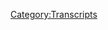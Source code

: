 {{DEFAULTSORT:
    #_TRANSCRIPT_0149:The Press Conference
}}{{Transcript
    | title         = [[149: The Press Conference]]
    | caption       = [https://knowledgefight.libsyn.com/knowledge-fight-the-press-conference Listen to this episode on Libsyn]
    | episodeNumber = [[149: The Press Conference|149]]
    | length        = 02:18:44
}}

{{MessageBox
    | header     = Warning: Bot Generated Content
    | text       = This transcript was automatically generated by transcription software and likely contains many mistakes and misattributions. Please check the audio for definitive quotes, attribution, and context.
    | image      = N3yvass4myg91.webp
    | imagewidth = 50px
    | id         = warning
}}

{{TranscriptBlock
    | name      = Unknown Speaker
    | timestamp = 00:00:00.000
    | text      = Andy in Kansas, you're on the air, thanks for holding.
}}

{{TranscriptBlock
    | name      = Unknown Speaker
    | timestamp = 00:00:04.080
    | text      = Hello Alex, I'm a first time caller, I'm a huge fan, I love your work.
}}

{{TranscriptBlock
    | name      = Unknown Speaker
    | timestamp = 00:00:07.280
    | text      = I love you.
}}

{{TranscriptBlock
    | name      = Unknown Speaker
    | timestamp = 00:00:07.780
    | text      = Hey everybody, welcome back to Knowledge Fight, I'm Dan.
}}

{{TranscriptBlock
    | name      = Unknown Speaker
    | timestamp = 00:00:10.080
    | text      = I'm Jart!
}}

{{TranscriptBlock
    | name      = Unknown Speaker
    | timestamp = 00:00:10.580
    | text      = We're a couple dudes, like to sit around, drink novelty beverages, and talk a little bit about Alex Jones.
}}

{{TranscriptBlock
    | name      = Unknown Speaker
    | timestamp = 00:00:15.080
    | text      = Indeed we are. Dan, Dan, is there a hook to this podcast?
}}

{{TranscriptBlock
    | name      = Unknown Speaker
    | timestamp = 00:00:19.039
    | text      = Yeah there is, I'm sick of the bullshit.
}}

{{TranscriptBlock
    | name      = Unknown Speaker
    | timestamp = 00:00:20.879
    | text      = Uh, alright. I'm sick of, uh, hearing about Uwe Boll.
}}

{{TranscriptBlock
    | name      = Unknown Speaker
    | timestamp = 00:00:26.079
    | text      = I'm a little bit sick of that too.
}}

{{TranscriptBlock
    | name      = Unknown Speaker
    | timestamp = 00:00:27.539
    | text      = Blood rain? Cinematic classic.
}}

{{TranscriptBlock
    | name      = Unknown Speaker
    | timestamp = 00:00:31.539
    | text      = Fine.
}}

{{TranscriptBlock
    | name      = Unknown Speaker
    | timestamp = 00:00:32.039
    | text      = Cinematic classic.
}}

{{TranscriptBlock
    | name      = Unknown Speaker
    | timestamp = 00:00:33.039
    | text      = You know a lot about blood rain, I don't know anything about blood rain.
}}

{{TranscriptBlock
    | name      = Unknown Speaker
    | timestamp = 00:00:35.539
    | text      = I don't know anything about blood rain either.
}}

{{TranscriptBlock
    | name      = Unknown Speaker
    | timestamp = 00:00:37.039
    | text      = I know a lot about Alex Jones.
}}

{{TranscriptBlock
    | name      = Unknown Speaker
    | timestamp = 00:00:38.539
    | text      = I don't know anything about Alex Jones.
}}

{{TranscriptBlock
    | name      = Unknown Speaker
    | timestamp = 00:00:40.039
    | text      = And that is the subject of the show, it's the fun of the show.
}}

{{TranscriptBlock
    | name      = Unknown Speaker
    | timestamp = 00:00:43.539
    | text      = Today we got a really interesting-
}}

{{TranscriptBlock
    | name      = Unknown Speaker
    | timestamp = 00:00:45.039
    | text      = Is it though?
}}

{{TranscriptBlock
    | name      = Unknown Speaker
    | timestamp = 00:00:45.539
    | text      = I think it's fun, people seem to enjoy it.
}}

{{TranscriptBlock
    | name      = Unknown Speaker
    | timestamp = 00:00:47.539
    | text      = I think it's part of the fun.
}}

{{TranscriptBlock
    | name      = Unknown Speaker
    | timestamp = 00:00:48.539
    | text      = It's, uh, I don't know what's fun about this.
}}

{{TranscriptBlock
    | name      = Unknown Speaker
    | timestamp = 00:00:51.539
    | text      = I mean, I know it's fun for me, but-
}}

{{TranscriptBlock
    | name      = Unknown Speaker
    | timestamp = 00:00:54.539
    | text      = Bone mows like that, Dan.
}}

{{TranscriptBlock
    | name      = Unknown Speaker
    | timestamp = 00:00:56.539
    | text      = Look out for a couple of portmanteaus coming later.
}}

{{TranscriptBlock
    | name      = Unknown Speaker
    | timestamp = 00:00:59.539
    | text      = Coming soon.
}}

{{TranscriptBlock
    | name      = Unknown Speaker
    | timestamp = 00:01:00.539
    | text      = We'll see if that happens.
}}

{{TranscriptBlock
    | name      = Unknown Speaker
    | timestamp = 00:01:01.539
    | text      = To a theater near you.
}}

{{TranscriptBlock
    | name      = Unknown Speaker
    | timestamp = 00:01:02.539
    | text      = So, uh, before we get going on today's show, I'd like to give a shout out to a new donor.
}}

{{TranscriptBlock
    | name      = Unknown Speaker
    | timestamp = 00:01:06.540
    | text      = What's going on out there, Rebecca?
}}

{{TranscriptBlock
    | name      = Unknown Speaker
    | timestamp = 00:01:08.540
    | text      = I'm a policy wonk.
}}

{{TranscriptBlock
    | name      = Unknown Speaker
    | timestamp = 00:01:09.540
    | text      = Thank you so much.
}}

{{TranscriptBlock
    | name      = Unknown Speaker
    | timestamp = 00:01:10.540
    | text      = Oh shit!
}}

{{TranscriptBlock
    | name      = Unknown Speaker
    | timestamp = 00:01:11.540
    | text      = We appreciate you joining up the show, congratulations on being a policy wonk.
}}

{{TranscriptBlock
    | name      = Unknown Speaker
    | timestamp = 00:01:14.540
    | text      = Thank you very much, Rebecca Rose Rushmore.
}}

{{TranscriptBlock
    | name      = Unknown Speaker
    | timestamp = 00:01:17.540
    | text      = Which is a deep cut for anybody who likes The Thrilling Adventure Hour.
}}

{{TranscriptBlock
    | name      = Unknown Speaker
    | timestamp = 00:01:21.540
    | text      = Uh, I see.
}}

{{TranscriptBlock
    | name      = Unknown Speaker
    | timestamp = 00:01:22.540
    | text      = Yeah, I see.
}}

{{TranscriptBlock
    | name      = Unknown Speaker
    | timestamp = 00:01:23.540
    | text      = Um, if you'd like to be a policy wonk, much like Rebecca, you can do so by going to our
}}

{{TranscriptBlock
    | name      = Unknown Speaker
    | timestamp = 00:01:27.540
    | text      = website, knowledgefight.com, and clicking the button that says support the show.
}}

{{TranscriptBlock
    | name      = Unknown Speaker
    | timestamp = 00:01:31.540
    | text      = We'd really appreciate it, uh, because, you know, we would.
}}

{{TranscriptBlock
    | name      = Unknown Speaker
    | timestamp = 00:01:36.540
    | text      = I don't know.
}}

{{TranscriptBlock
    | name      = Unknown Speaker
    | timestamp = 00:01:37.540
    | text      = This is why we're where we are.
}}

{{TranscriptBlock
    | name      = Unknown Speaker
    | timestamp = 00:01:39.540
    | text      = We're the worst at sales pitches.
}}

{{TranscriptBlock
    | name      = Unknown Speaker
    | timestamp = 00:01:40.540
    | text      = I got nothing.
}}

{{TranscriptBlock
    | name      = Unknown Speaker
    | timestamp = 00:01:41.540
    | text      = I got no sales skills.
}}

{{TranscriptBlock
    | name      = Unknown Speaker
    | timestamp = 00:01:42.540
    | text      = We really appreciate it because Dan couldn't survive without it.
}}

{{TranscriptBlock
    | name      = Unknown Speaker
    | timestamp = 00:01:46.540
    | text      = Let's just put it that way.
}}

{{TranscriptBlock
    | name      = Unknown Speaker
    | timestamp = 00:01:47.540
    | text      = It's true.
}}

{{TranscriptBlock
    | name      = Unknown Speaker
    | timestamp = 00:01:48.540
    | text      = And we're probably a hundred, maybe a hundred, a hundred fifty dollars a month away from,
}}

{{TranscriptBlock
    | name      = Unknown Speaker
    | timestamp = 00:01:54.540
    | text      = like, legitimate comfort.
}}

{{TranscriptBlock
    | name      = Unknown Speaker
    | timestamp = 00:01:56.540
    | text      = Or, like, survival-level comfort.
}}

{{TranscriptBlock
    | name      = Unknown Speaker
    | timestamp = 00:01:58.540
    | text      = Oh yeah, we can't do that.
}}

{{TranscriptBlock
    | name      = Unknown Speaker
    | timestamp = 00:01:59.540
    | text      = Yeah.
}}

{{TranscriptBlock
    | name      = Unknown Speaker
    | timestamp = 00:02:00.540
    | text      = So, that's where we're at.
}}

{{TranscriptBlock
    | name      = Unknown Speaker
    | timestamp = 00:02:01.540
    | text      = And if you haven't donated the show and you enjoy it and you'd like to, we can get there.
}}

{{TranscriptBlock
    | name      = Unknown Speaker
    | timestamp = 00:02:05.040
    | text      = We can get there.
}}

{{TranscriptBlock
    | name      = Unknown Speaker
    | timestamp = 00:02:06.040
    | text      = It's within reach.
}}

{{TranscriptBlock
    | name      = Unknown Speaker
    | timestamp = 00:02:07.040
    | text      = Absolutely.
}}

{{TranscriptBlock
    | name      = Unknown Speaker
    | timestamp = 00:02:08.039
    | text      = Uh, without having to sell out.
}}

{{TranscriptBlock
    | name      = Unknown Speaker
    | timestamp = 00:02:09.539
    | text      = We can't sell out anyway.
}}

{{TranscriptBlock
    | name      = Unknown Speaker
    | timestamp = 00:02:11.539
    | text      = No, we'd be.
}}

{{TranscriptBlock
    | name      = Unknown Speaker
    | timestamp = 00:02:12.539
    | text      = No one's asking us to sell out.
}}

{{TranscriptBlock
    | name      = Unknown Speaker
    | timestamp = 00:02:13.539
    | text      = No, not at all.
}}

{{TranscriptBlock
    | name      = Unknown Speaker
    | timestamp = 00:02:14.539
    | text      = Anyway, before we spin further down this, uh.
}}

{{TranscriptBlock
    | name      = Unknown Speaker
    | timestamp = 00:02:16.539
    | text      = Well, it doesn't really want to jump on the, Jordan's a big fan of white genocide boat.
}}

{{TranscriptBlock
    | name      = Unknown Speaker
    | timestamp = 00:02:21.039
    | text      = Right.
}}

{{TranscriptBlock
    | name      = Unknown Speaker
    | timestamp = 00:02:22.039
    | text      = Dan's obsessed with a creepy asshole and Jordan wants to kill white people.
}}

{{TranscriptBlock
    | name      = Unknown Speaker
    | timestamp = 00:02:25.539
    | text      = Um, so, Jordan, today we are brought to you by Squarespace, I guess.
}}

{{TranscriptBlock
    | name      = Unknown Speaker
    | timestamp = 00:02:31.539
    | text      = I imagine, uh, Talkspace doesn't want to sponsor us seeing as we're insane.
}}

{{TranscriptBlock
    | name      = Unknown Speaker
    | timestamp = 00:02:37.539
    | text      = Talkspace wants to have us join them.
}}

{{TranscriptBlock
    | name      = Unknown Speaker
    | timestamp = 00:02:39.539
    | text      = We need to be, uh, clients.
}}

{{TranscriptBlock
    | name      = Unknown Speaker
    | timestamp = 00:02:41.539
    | text      = Yeah.
}}

{{TranscriptBlock
    | name      = Unknown Speaker
    | timestamp = 00:02:42.539
    | text      = Yeah.
}}

{{TranscriptBlock
    | name      = Unknown Speaker
    | timestamp = 00:02:43.539
    | text      = That's the only reason we would be sponsored, like, we would accept Talkspace as a sponsor,
}}

{{TranscriptBlock
    | name      = Unknown Speaker
    | timestamp = 00:02:47.539
    | text      = but only if they just gave us free therapy.
}}

{{TranscriptBlock
    | name      = Unknown Speaker
    | timestamp = 00:02:50.539
    | text      = Sure.
}}

{{TranscriptBlock
    | name      = Unknown Speaker
    | timestamp = 00:02:51.539
    | text      = That's gotta be a piece of it.
}}

{{TranscriptBlock
    | name      = Unknown Speaker
    | timestamp = 00:02:52.539
    | text      = You gotta get a little bit of taste.
}}

{{TranscriptBlock
    | name      = Unknown Speaker
    | timestamp = 00:02:53.539
    | text      = Yeah, yeah, yeah.
}}

{{TranscriptBlock
    | name      = Unknown Speaker
    | timestamp = 00:02:54.539
    | text      = Absolutely.
}}

{{TranscriptBlock
    | name      = Unknown Speaker
    | timestamp = 00:02:55.539
    | text      = Like, if you work at McDonald's, you get a free lunch, you know?
}}

{{TranscriptBlock
    | name      = Unknown Speaker
    | timestamp = 00:02:56.539
    | text      = Is that all you get?
}}

{{TranscriptBlock
    | name      = Unknown Speaker
    | timestamp = 00:02:57.539
    | text      = I don't know.
}}

{{TranscriptBlock
    | name      = Unknown Speaker
    | timestamp = 00:02:58.539
    | text      = Ugh.
}}

{{TranscriptBlock
    | name      = Unknown Speaker
    | timestamp = 00:02:59.539
    | text      = Anyway, Jordan, today we are going to be going over the thing which everyone probably guesses
}}

{{TranscriptBlock
    | name      = Unknown Speaker
    | timestamp = 00:03:03.539
    | text      = that we would be going over, and that is Tuesday.
}}

{{TranscriptBlock
    | name      = Unknown Speaker
    | timestamp = 00:03:06.539
    | text      = Alex Jones did his, uh, landmark press conference.
}}

{{TranscriptBlock
    | name      = Unknown Speaker
    | timestamp = 00:03:10.539
    | text      = Uh-huh.
}}

{{TranscriptBlock
    | name      = Unknown Speaker
    | timestamp = 00:03:11.539
    | text      = From Washington, D.C., he went down to the swamp to confront these globalists.
}}

{{TranscriptBlock
    | name      = Unknown Speaker
    | timestamp = 00:03:15.539
    | text      = Gotta do it.
}}

{{TranscriptBlock
    | name      = Unknown Speaker
    | timestamp = 00:03:16.539
    | text      = Um, uh, spoiler alert, uh, the press conference itself was a disaster.
}}

{{TranscriptBlock
    | name      = Unknown Speaker
    | timestamp = 00:03:21.539
    | text      = Uh, and not a good disaster.
}}

{{TranscriptBlock
    | name      = Unknown Speaker
    | timestamp = 00:03:23.539
    | text      = Like, not a fun, uh, entertaining disaster.
}}

{{TranscriptBlock
    | name      = Unknown Speaker
    | timestamp = 00:03:25.539
    | text      = It was just, the way I tweeted this out, and I stand by it, the press conference was the
}}

{{TranscriptBlock
    | name      = Unknown Speaker
    | timestamp = 00:03:29.539
    | text      = equivalent of a comic who can't get on Comedy Central, can't get booked, so they book out
}}

{{TranscriptBlock
    | name      = Unknown Speaker
    | timestamp = 00:03:34.539
    | text      = a small theater and make their own special.
}}

{{TranscriptBlock
    | name      = Unknown Speaker
    | timestamp = 00:03:36.539
    | text      = Ah.
}}

{{TranscriptBlock
    | name      = Unknown Speaker
    | timestamp = 00:03:37.539
    | text      = So basically, like, no one wants you, no one wants you, but you'll make it look like they
}}

{{TranscriptBlock
    | name      = Unknown Speaker
    | timestamp = 00:03:43.539
    | text      = do.
}}

{{TranscriptBlock
    | name      = Unknown Speaker
    | timestamp = 00:03:44.539
    | text      = So he rents out a room in the National Press Club and then just does his normal bits.
}}

{{TranscriptBlock
    | name      = Unknown Speaker
    | timestamp = 00:03:47.539
    | text      = So he does, like, uh, eh, YouTube should let me stay on it.
}}

{{TranscriptBlock
    | name      = Unknown Speaker
    | timestamp = 00:03:52.539
    | text      = Two firemen are butt-fuckin' in a smoke-filled room.
}}

{{TranscriptBlock
    | name      = Unknown Speaker
    | timestamp = 00:03:55.539
    | text      = More or less.
}}

{{TranscriptBlock
    | name      = Unknown Speaker
    | timestamp = 00:03:56.539
    | text      = Yeah.
}}

{{TranscriptBlock
    | name      = Unknown Speaker
    | timestamp = 00:03:57.539
    | text      = More or less.
}}

{{TranscriptBlock
    | name      = Unknown Speaker
    | timestamp = 00:03:58.539
    | text      = Um, and so we have a couple clips of that, and then something that is way more important.
}}

{{TranscriptBlock
    | name      = Unknown Speaker
    | timestamp = 00:04:02.539
    | text      = Also, rest in peace, John Fox.
}}

{{TranscriptBlock
    | name      = Unknown Speaker
    | timestamp = 00:04:03.539
    | text      = Mm-hmm.
}}

{{TranscriptBlock
    | name      = Unknown Speaker
    | timestamp = 00:04:04.539
    | text      = Do the cross here.
}}

{{TranscriptBlock
    | name      = Unknown Speaker
    | timestamp = 00:04:05.539
    | text      = Yeah.
}}

{{TranscriptBlock
    | name      = Unknown Speaker
    | timestamp = 00:04:06.539
    | text      = So we have a couple clips of the actual press conference that no one's talking about that
}}

{{TranscriptBlock
    | name      = Unknown Speaker
    | timestamp = 00:04:10.539
    | text      = I think are important.
}}

{{TranscriptBlock
    | name      = Unknown Speaker
    | timestamp = 00:04:11.539
    | text      = Uh-huh.
}}

{{TranscriptBlock
    | name      = Unknown Speaker
    | timestamp = 00:04:12.539
    | text      = Because if you want coverage of the rest of the press conference, go watch it.
}}

{{TranscriptBlock
    | name      = Unknown Speaker
    | timestamp = 00:04:15.539
    | text      = Yeah, go, yeah, yeah.
}}

{{TranscriptBlock
    | name      = Unknown Speaker
    | timestamp = 00:04:16.540
    | text      = Go listen to any of our episodes.
}}

{{TranscriptBlock
    | name      = Unknown Speaker
    | timestamp = 00:04:17.540
    | text      = You'll hear him saying the same shit.
}}

{{TranscriptBlock
    | name      = Unknown Speaker
    | timestamp = 00:04:19.540
    | text      = Or go look at Right Wing Watch.
}}

{{TranscriptBlock
    | name      = Unknown Speaker
    | timestamp = 00:04:21.540
    | text      = They covered the standard stuff.
}}

{{TranscriptBlock
    | name      = Unknown Speaker
    | timestamp = 00:04:23.540
    | text      = Uh-huh.
}}

{{TranscriptBlock
    | name      = Unknown Speaker
    | timestamp = 00:04:24.540
    | text      = You know, I'm not shitting on them, but you know, they covered the stuff that you wouldn't
}}

{{TranscriptBlock
    | name      = Unknown Speaker
    | timestamp = 00:04:28.540
    | text      = pick up on necessarily unless you knew too much, which I do.
}}

{{TranscriptBlock
    | name      = Unknown Speaker
    | timestamp = 00:04:32.540
    | text      = There you go.
}}

{{TranscriptBlock
    | name      = Unknown Speaker
    | timestamp = 00:04:33.540
    | text      = So here's the first thing, and this is sort of an out-of-context drop, but I think this
}}

{{TranscriptBlock
    | name      = Unknown Speaker
    | timestamp = 00:04:35.540
    | text      = is the most offensive thing that he says in the entire press conference.
}}

{{TranscriptBlock
    | name      = Unknown Speaker
    | timestamp = 00:04:41.540
    | text      = That's the total control.
}}

{{TranscriptBlock
    | name      = Unknown Speaker
    | timestamp = 00:04:42.540
    | text      = Google is gone.
}}

{{TranscriptBlock
    | name      = Unknown Speaker
    | timestamp = 00:04:43.540
    | text      = It's a worthless search engine now.
}}

{{TranscriptBlock
    | name      = Unknown Speaker
    | timestamp = 00:04:45.540
    | text      = It's crazy.
}}

{{TranscriptBlock
    | name      = Unknown Speaker
    | timestamp = 00:04:46.540
    | text      = You go to Bing and others, it's Microsoft.
}}

{{TranscriptBlock
    | name      = Unknown Speaker
    | timestamp = 00:04:48.540
    | text      = You know, they're still fair.
}}

{{TranscriptBlock
    | name      = Unknown Speaker
    | timestamp = 00:04:49.540
    | text      = They show a mix of things.
}}

{{TranscriptBlock
    | name      = Unknown Speaker
    | timestamp = 00:04:50.540
    | text      = Fuck you.
}}

{{TranscriptBlock
    | name      = Unknown Speaker
    | timestamp = 00:04:51.540
    | text      = Telling us to Bing it?
}}

{{TranscriptBlock
    | name      = Unknown Speaker
    | timestamp = 00:04:53.540
    | text      = Don't tell us to use Bing.
}}

{{TranscriptBlock
    | name      = Unknown Speaker
    | timestamp = 00:04:56.540
    | text      = What's Bing's market share at this point, Dan?
}}

{{TranscriptBlock
    | name      = Unknown Speaker
    | timestamp = 00:05:03.540
    | text      = Almost nothing.
}}

{{TranscriptBlock
    | name      = Unknown Speaker
    | timestamp = 00:05:04.540
    | text      = Imagine.
}}

{{TranscriptBlock
    | name      = Unknown Speaker
    | timestamp = 00:05:05.540
    | text      = Do they have like two guys working on it?
}}

{{TranscriptBlock
    | name      = Unknown Speaker
    | timestamp = 00:05:09.540
    | text      = I use all the Vista.
}}

{{TranscriptBlock
    | name      = Unknown Speaker
    | timestamp = 00:05:10.540
    | text      = Microsoft definitely has to know, like, we're never going to compete on that front.
}}

{{TranscriptBlock
    | name      = Unknown Speaker
    | timestamp = 00:05:15.540
    | text      = We might as well just have it in case Google's office gets exploded by a meteor.
}}

{{TranscriptBlock
    | name      = Unknown Speaker
    | timestamp = 00:05:20.540
    | text      = In case.
}}

{{TranscriptBlock
    | name      = Unknown Speaker
    | timestamp = 00:05:21.540
    | text      = Yeah, yeah, yeah.
}}

{{TranscriptBlock
    | name      = Unknown Speaker
    | timestamp = 00:05:22.540
    | text      = Let's stay around on the off-chance that something happens.
}}

{{TranscriptBlock
    | name      = Unknown Speaker
    | timestamp = 00:05:24.540
    | text      = Right, right, right.
}}

{{TranscriptBlock
    | name      = Unknown Speaker
    | timestamp = 00:05:25.540
    | text      = No.
}}

{{TranscriptBlock
    | name      = Unknown Speaker
    | timestamp = 00:05:26.540
    | text      = It's not a bad idea.
}}

{{TranscriptBlock
    | name      = Unknown Speaker
    | timestamp = 00:05:27.540
    | text      = The other thing, I'm seeing this in the chat, and this is like the big story that you see
}}

{{TranscriptBlock
    | name      = Unknown Speaker
    | timestamp = 00:05:32.540
    | text      = in the headlines about his press conference.
}}

{{TranscriptBlock
    | name      = Unknown Speaker
    | timestamp = 00:05:34.540
    | text      = He went over and groped the American flag, and that is because someone asked him about
}}

{{TranscriptBlock
    | name      = Unknown Speaker
    | timestamp = 00:05:39.540
    | text      = his connections to Russia, and then he started screaming about how he's Americana, and he
}}

{{TranscriptBlock
    | name      = Unknown Speaker
    | timestamp = 00:05:43.540
    | text      = sees a flag, and he goes over and starts kissing it.
}}

{{TranscriptBlock
    | name      = Unknown Speaker
    | timestamp = 00:05:46.540
    | text      = It was, but it was deflectionary.
}}

{{TranscriptBlock
    | name      = Unknown Speaker
    | timestamp = 00:05:48.540
    | text      = Now, according to the Uniform Code, I believe that is a violation, right?
}}

{{TranscriptBlock
    | name      = Unknown Speaker
    | timestamp = 00:05:55.540
    | text      = Like, isn't that something that technically is prosecutable?
}}

{{TranscriptBlock
    | name      = Unknown Speaker
    | timestamp = 00:05:58.540
    | text      = It's grosser than him letting it touch the ground, that's for sure.
}}

{{TranscriptBlock
    | name      = Unknown Speaker
    | timestamp = 00:06:03.540
    | text      = Yeah, well, kneeling during the national anthem is, of course, the worst thing that anybody
}}

{{TranscriptBlock
    | name      = Unknown Speaker
    | timestamp = 00:06:07.540
    | text      = can do, and they should never be given a job.
}}

{{TranscriptBlock
    | name      = Unknown Speaker
    | timestamp = 00:06:11.540
    | text      = Sure.
}}

{{TranscriptBlock
    | name      = Unknown Speaker
    | timestamp = 00:06:12.540
    | text      = But, essentially fucking a flag, that's totally fine.
}}

{{TranscriptBlock
    | name      = Unknown Speaker
    | timestamp = 00:06:15.540
    | text      = Totally fine.
}}

{{TranscriptBlock
    | name      = Unknown Speaker
    | timestamp = 00:06:16.540
    | text      = Yeah, yeah, yeah, absolutely.
}}

{{TranscriptBlock
    | name      = Unknown Speaker
    | timestamp = 00:06:17.540
    | text      = I don't have any feelings on it whatsoever, except for that the guy was trying to ask
}}

{{TranscriptBlock
    | name      = Unknown Speaker
    | timestamp = 00:06:21.540
    | text      = a very legitimate question that is like, Alex, you have been appearing on Russian television,
}}

{{TranscriptBlock
    | name      = Unknown Speaker
    | timestamp = 00:06:25.540
    | text      = you have your, you keep reposting without permission stories from RT, all your narratives
}}

{{TranscriptBlock
    | name      = Unknown Speaker
    | timestamp = 00:06:30.540
    | text      = seem to be Putin-approved and Putin-apologetic narratives.
}}

{{TranscriptBlock
    | name      = Unknown Speaker
    | timestamp = 00:06:35.540
    | text      = Or Putin-supportive narratives.
}}

{{TranscriptBlock
    | name      = Unknown Speaker
    | timestamp = 00:06:37.540
    | text      = Roger Stone, your story doesn't really make sense.
}}

{{TranscriptBlock
    | name      = Unknown Speaker
    | timestamp = 00:06:40.540
    | text      = Lee Stranahan, this other guy who's there, you literally work for Sputnik.
}}

{{TranscriptBlock
    | name      = Unknown Speaker
    | timestamp = 00:06:45.540
    | text      = You have to understand why people are asking questions about this.
}}

{{TranscriptBlock
    | name      = Unknown Speaker
    | timestamp = 00:06:48.540
    | text      = And then Alex starts screaming.
}}

{{TranscriptBlock
    | name      = Unknown Speaker
    | timestamp = 00:06:49.540
    | text      = And then we also tested a novelty, one of those novelty tiny flags, and you Bill Clinton'd
}}

{{TranscriptBlock
    | name      = Unknown Speaker
    | timestamp = 00:06:56.540
    | text      = all over it, that's all I'm saying.
}}

{{TranscriptBlock
    | name      = Unknown Speaker
    | timestamp = 00:06:58.540
    | text      = Oh boy.
}}

{{TranscriptBlock
    | name      = Unknown Speaker
    | timestamp = 00:06:59.540
    | text      = Dry cleaners can't take care of that flag.
}}

{{TranscriptBlock
    | name      = Unknown Speaker
    | timestamp = 00:07:01.540
    | text      = So, I have a theory.
}}

{{TranscriptBlock
    | name      = Unknown Speaker
    | timestamp = 00:07:03.540
    | text      = I have a theory, and I think that the press conference that he did was mostly, it was
}}

{{TranscriptBlock
    | name      = Unknown Speaker
    | timestamp = 00:07:10.540
    | text      = sort of a desperation move, because he doesn't say anything he doesn't say normally.
}}

{{TranscriptBlock
    | name      = Unknown Speaker
    | timestamp = 00:07:14.540
    | text      = He just wanted to make a big splash out of it.
}}

{{TranscriptBlock
    | name      = Unknown Speaker
    | timestamp = 00:07:16.540
    | text      = But I think that he might be trying to bait Soros into suing him.
}}

{{TranscriptBlock
    | name      = Unknown Speaker
    | timestamp = 00:07:20.540
    | text      = I think that's, I think that might have been one of the lead objectives of him going to
}}

{{TranscriptBlock
    | name      = Unknown Speaker
    | timestamp = 00:07:24.540
    | text      = do this press conference.
}}

{{TranscriptBlock
    | name      = Unknown Speaker
    | timestamp = 00:07:25.540
    | text      = And in this clip, he's just had Leanne McAdoo come up and talk for a little while.
}}

{{TranscriptBlock
    | name      = Unknown Speaker
    | timestamp = 00:07:31.540
    | text      = And she does this like, I'm afraid of public.
}}

{{TranscriptBlock
    | name      = Unknown Speaker
    | timestamp = 00:07:34.540
    | text      = Is she the opening comic?
}}

{{TranscriptBlock
    | name      = Unknown Speaker
    | timestamp = 00:07:36.540
    | text      = No, Jack Pessobic was the opening comic.
}}

{{TranscriptBlock
    | name      = Unknown Speaker
    | timestamp = 00:07:38.540
    | text      = He was the opener?
}}

{{TranscriptBlock
    | name      = Unknown Speaker
    | timestamp = 00:07:39.540
    | text      = There's a murderer's row of losers on this show.
}}

{{TranscriptBlock
    | name      = Unknown Speaker
    | timestamp = 00:07:41.540
    | text      = Really?
}}

{{TranscriptBlock
    | name      = Unknown Speaker
    | timestamp = 00:07:42.540
    | text      = Yes.
}}

{{TranscriptBlock
    | name      = Unknown Speaker
    | timestamp = 00:07:43.540
    | text      = I thought it would just be Alex.
}}

{{TranscriptBlock
    | name      = Unknown Speaker
    | timestamp = 00:07:44.540
    | text      = No.
}}

{{TranscriptBlock
    | name      = Unknown Speaker
    | timestamp = 00:07:45.540
    | text      = What did somebody else do in the fourth hour?
}}

{{TranscriptBlock
    | name      = Unknown Speaker
    | timestamp = 00:07:47.540
    | text      = What's going on here?
}}

{{TranscriptBlock
    | name      = Unknown Speaker
    | timestamp = 00:07:48.540
    | text      = This press conference was Jack Pessobic.
}}

{{TranscriptBlock
    | name      = Unknown Speaker
    | timestamp = 00:07:51.540
    | text      = It was Leanne McAdoo, Millie Weaver, Jerome Corsi.
}}

{{TranscriptBlock
    | name      = Unknown Speaker
    | timestamp = 00:07:56.540
    | text      = Rainbow Snatch was in the press room?
}}

{{TranscriptBlock
    | name      = Unknown Speaker
    | timestamp = 00:07:58.540
    | text      = She was.
}}

{{TranscriptBlock
    | name      = Unknown Speaker
    | timestamp = 00:07:59.540
    | text      = Okay.
}}

{{TranscriptBlock
    | name      = Unknown Speaker
    | timestamp = 00:08:00.540
    | text      = You had Jerome Corsi, you had Lee Stranahan, you had...
}}

{{TranscriptBlock
    | name      = Unknown Speaker
    | timestamp = 00:08:05.540
    | text      = Mike Shanahan.
}}

{{TranscriptBlock
    | name      = Unknown Speaker
    | timestamp = 00:08:06.540
    | text      = Why not?
}}

{{TranscriptBlock
    | name      = Unknown Speaker
    | timestamp = 00:08:07.540
    | text      = Mike Shanahan.
}}

{{TranscriptBlock
    | name      = Unknown Speaker
    | timestamp = 00:08:08.540
    | text      = Throw them all in.
}}

{{TranscriptBlock
    | name      = Unknown Speaker
    | timestamp = 00:08:09.540
    | text      = The old Cardinals announcer.
}}

{{TranscriptBlock
    | name      = Unknown Speaker
    | timestamp = 00:08:10.540
    | text      = Yeah, absolutely.
}}

{{TranscriptBlock
    | name      = Unknown Speaker
    | timestamp = 00:08:11.540
    | text      = He was drunk.
}}

{{TranscriptBlock
    | name      = Unknown Speaker
    | timestamp = 00:08:12.540
    | text      = Everyone was drunk.
}}

{{TranscriptBlock
    | name      = Unknown Speaker
    | timestamp = 00:08:13.540
    | text      = Spoiler alert.
}}

{{TranscriptBlock
    | name      = Unknown Speaker
    | timestamp = 00:08:14.540
    | text      = Shannon Elizabeth.
}}

{{TranscriptBlock
    | name      = Unknown Speaker
    | timestamp = 00:08:15.540
    | text      = Is that a person?
}}

{{TranscriptBlock
    | name      = Unknown Speaker
    | timestamp = 00:08:16.540
    | text      = Yeah, I think she was a movie star, right?
}}

{{TranscriptBlock
    | name      = Unknown Speaker
    | timestamp = 00:08:18.540
    | text      = Oh, okay.
}}

{{TranscriptBlock
    | name      = Unknown Speaker
    | timestamp = 00:08:19.540
    | text      = So, you have Leanne McAdoo up there, and I don't know if she's actually afraid of public
}}

{{TranscriptBlock
    | name      = Unknown Speaker
    | timestamp = 00:08:26.540
    | text      = speaking or anything like that.
}}

{{TranscriptBlock
    | name      = Unknown Speaker
    | timestamp = 00:08:27.540
    | text      = None of her behavior on the show or her live reports where she goes out and talks to people
}}

{{TranscriptBlock
    | name      = Unknown Speaker
    | timestamp = 00:08:32.539
    | text      = on the street would indicate that she has a fear of public speaking.
}}

{{TranscriptBlock
    | name      = Unknown Speaker
    | timestamp = 00:08:35.539
    | text      = Right.
}}

{{TranscriptBlock
    | name      = Unknown Speaker
    | timestamp = 00:08:36.539
    | text      = But she really hams it up of like, I'm afraid of addressing crowds, but I'm here.
}}

{{TranscriptBlock
    | name      = Unknown Speaker
    | timestamp = 00:08:41.539
    | text      = And I think there's a little bit of it that's trying to make a feeble victim out of her
}}

{{TranscriptBlock
    | name      = Unknown Speaker
    | timestamp = 00:08:45.539
    | text      = that Alex can then use as a prop.
}}

{{TranscriptBlock
    | name      = Unknown Speaker
    | timestamp = 00:08:47.539
    | text      = Right, right, right.
}}

{{TranscriptBlock
    | name      = Unknown Speaker
    | timestamp = 00:08:48.539
    | text      = And then if anybody attacks her, it turns into like, how could you dare attack this
}}

{{TranscriptBlock
    | name      = Unknown Speaker
    | timestamp = 00:08:53.539
    | text      = beautiful, young woman?
}}

{{TranscriptBlock
    | name      = Unknown Speaker
    | timestamp = 00:08:54.539
    | text      = Which is exactly where this clip starts.
}}

{{TranscriptBlock
    | name      = Unknown Speaker
    | timestamp = 00:08:56.539
    | text      = Great.
}}

{{TranscriptBlock
    | name      = Unknown Speaker
    | timestamp = 00:08:57.539
    | text      = Sweet Leanne McAdoo.
}}

{{TranscriptBlock
    | name      = Unknown Speaker
    | timestamp = 00:08:58.539
    | text      = I mean, look at this.
}}

{{TranscriptBlock
    | name      = Unknown Speaker
    | timestamp = 00:08:59.539
    | text      = Come here.
}}

{{TranscriptBlock
    | name      = Unknown Speaker
    | timestamp = 00:09:00.539
    | text      = Look at this.
}}

{{TranscriptBlock
    | name      = Unknown Speaker
    | timestamp = 00:09:01.539
    | text      = Seriously, come back over here.
}}

{{TranscriptBlock
    | name      = Unknown Speaker
    | timestamp = 00:09:02.539
    | text      = Oh no, I don't like any of that.
}}

{{TranscriptBlock
    | name      = Unknown Speaker
    | timestamp = 00:09:03.539
    | text      = No.
}}

{{TranscriptBlock
    | name      = Unknown Speaker
    | timestamp = 00:09:04.539
    | text      = Because Soros is funding that whole board, that whole deal.
}}

{{TranscriptBlock
    | name      = Unknown Speaker
    | timestamp = 00:09:05.539
    | text      = What do you want to say to the Nazi collaborator?
}}

{{TranscriptBlock
    | name      = Unknown Speaker
    | timestamp = 00:09:07.539
    | text      = I mean, he's targeting you already.
}}

{{TranscriptBlock
    | name      = Unknown Speaker
    | timestamp = 00:09:08.539
    | text      = You want to say something to him?
}}

{{TranscriptBlock
    | name      = Unknown Speaker
    | timestamp = 00:09:10.539
    | text      = Well, it's frightening.
}}

{{TranscriptBlock
    | name      = Unknown Speaker
    | timestamp = 00:09:11.539
    | text      = I mean, this is really scary, the precedent that's being set here, or at least attempting
}}

{{TranscriptBlock
    | name      = Unknown Speaker
    | timestamp = 00:09:15.539
    | text      = to be set.
}}

{{TranscriptBlock
    | name      = Unknown Speaker
    | timestamp = 00:09:16.539
    | text      = Also, really, really sorry about this.
}}

{{TranscriptBlock
    | name      = Unknown Speaker
    | timestamp = 00:09:18.539
    | text      = The sound is terrible, and it's because none of them have mic technique.
}}

{{TranscriptBlock
    | name      = Unknown Speaker
    | timestamp = 00:09:22.539
    | text      = Right.
}}

{{TranscriptBlock
    | name      = Unknown Speaker
    | timestamp = 00:09:23.539
    | text      = So there's going to be-
}}

{{TranscriptBlock
    | name      = Unknown Speaker
    | timestamp = 00:09:24.539
    | text      = You've got to eat the mic.
}}

{{TranscriptBlock
    | name      = Unknown Speaker
    | timestamp = 00:09:25.539
    | text      = There's going to be some stuff that's a little bit lower than you want it to be.
}}

{{TranscriptBlock
    | name      = Unknown Speaker
    | timestamp = 00:09:28.539
    | text      = You're just going to have to deal with it.
}}

{{TranscriptBlock
    | name      = Unknown Speaker
    | timestamp = 00:09:30.539
    | text      = All right.
}}

{{TranscriptBlock
    | name      = Unknown Speaker
    | timestamp = 00:09:31.539
    | text      = Geez.
}}

{{TranscriptBlock
    | name      = Unknown Speaker
    | timestamp = 00:09:32.539
    | text      = You don't have to get so aggressive at me.
}}

{{TranscriptBlock
    | name      = Unknown Speaker
    | timestamp = 00:09:33.539
    | text      = I'm apologizing.
}}

{{TranscriptBlock
    | name      = Unknown Speaker
    | timestamp = 00:09:34.539
    | text      = Dick.
}}

{{TranscriptBlock
    | name      = Unknown Speaker
    | timestamp = 00:09:35.539
    | text      = You don't have to look into the camera and go, and that's what I'm guilty of?
}}

{{TranscriptBlock
    | name      = Unknown Speaker
    | timestamp = 00:09:42.539
    | text      = I mean, that's crazy.
}}

{{TranscriptBlock
    | name      = Unknown Speaker
    | timestamp = 00:09:43.539
    | text      = Blink twice.
}}

{{TranscriptBlock
    | name      = Unknown Speaker
    | timestamp = 00:09:44.539
    | text      = That is a pretty bizarre sentiment, and I think-
}}

{{TranscriptBlock
    | name      = Unknown Speaker
    | timestamp = 00:09:46.539
    | text      = But if you tell George Soros that he was a war hero and was secretly Captain America
}}

{{TranscriptBlock
    | name      = Unknown Speaker
    | timestamp = 00:09:51.539
    | text      = and that he killed Hitler, tell him, you killed Hitler and he'll stop suing you.
}}

{{TranscriptBlock
    | name      = Unknown Speaker
    | timestamp = 00:09:54.539
    | text      = Well, he's literally on video talking about how happy he was for his past, his childhood,
}}

{{TranscriptBlock
    | name      = Unknown Speaker
    | timestamp = 00:10:00.539
    | text      = but the mainstream press says that you are a liar for saying that about him.
}}

{{TranscriptBlock
    | name      = Unknown Speaker
    | timestamp = 00:10:05.539
    | text      = Well, because he's lying about it.
}}

{{TranscriptBlock
    | name      = Unknown Speaker
    | timestamp = 00:10:06.539
    | text      = They will literally have videos of George Soros saying how happy he was.
}}

{{TranscriptBlock
    | name      = Unknown Speaker
    | timestamp = 00:10:11.539
    | text      = Captain America.
}}

{{TranscriptBlock
    | name      = Unknown Speaker
    | timestamp = 00:10:13.539
    | text      = But that's a lie versus actually not having video of Alex Jones saying things, and they
}}

{{TranscriptBlock
    | name      = Unknown Speaker
    | timestamp = 00:10:19.539
    | text      = just kind of make it all up.
}}

{{TranscriptBlock
    | name      = Unknown Speaker
    | timestamp = 00:10:20.539
    | text      = We got it.
}}

{{TranscriptBlock
    | name      = Unknown Speaker
    | timestamp = 00:10:21.539
    | text      = So I don't know.
}}

{{TranscriptBlock
    | name      = Unknown Speaker
    | timestamp = 00:10:22.539
    | text      = Where is the real fake news?
}}

{{TranscriptBlock
    | name      = Unknown Speaker
    | timestamp = 00:10:23.539
    | text      = Great job, Leah.
}}

{{TranscriptBlock
    | name      = Unknown Speaker
    | timestamp = 00:10:24.539
    | text      = There you go.
}}

{{TranscriptBlock
    | name      = Unknown Speaker
    | timestamp = 00:10:25.539
    | text      = Target about Soros.
}}

{{TranscriptBlock
    | name      = Unknown Speaker
    | timestamp = 00:10:26.539
    | text      = Seriously.
}}

{{TranscriptBlock
    | name      = Unknown Speaker
    | timestamp = 00:10:27.539
    | text      = So I want to say this.
}}

{{TranscriptBlock
    | name      = Unknown Speaker
    | timestamp = 00:10:28.539
    | text      = I apologize to George Soros.
}}

{{TranscriptBlock
    | name      = Unknown Speaker
    | timestamp = 00:10:29.539
    | text      = He actually went in on the D-Day invasion in Normandy.
}}

{{TranscriptBlock
    | name      = Unknown Speaker
    | timestamp = 00:10:31.539
    | text      = Oh, you're being sarcastic.
}}

{{TranscriptBlock
    | name      = Unknown Speaker
    | timestamp = 00:10:33.539
    | text      = Oh, no.
}}

{{TranscriptBlock
    | name      = Unknown Speaker
    | timestamp = 00:10:34.539
    | text      = I'm telling you, he is a superhero, not a supervillain.
}}

{{TranscriptBlock
    | name      = Unknown Speaker
    | timestamp = 00:10:37.539
    | text      = He's got a figure-out tone of voice.
}}

{{TranscriptBlock
    | name      = Unknown Speaker
    | timestamp = 00:10:39.539
    | text      = Two James Bond villains ago was actually based on Soros in its quantum group, but that's
}}

{{TranscriptBlock
    | name      = Unknown Speaker
    | timestamp = 00:10:46.539
    | text      = okay.
}}

{{TranscriptBlock
    | name      = Unknown Speaker
    | timestamp = 00:10:47.539
    | text      = I want to kneel to Soros and say, your lordship, you are a hero that killed Hitler.
}}

{{TranscriptBlock
    | name      = Unknown Speaker
    | timestamp = 00:10:53.539
    | text      = There.
}}

{{TranscriptBlock
    | name      = Unknown Speaker
    | timestamp = 00:10:54.539
    | text      = They probably put that out.
}}

{{TranscriptBlock
    | name      = Unknown Speaker
    | timestamp = 00:10:55.539
    | text      = Anderson Cooper.
}}

{{TranscriptBlock
    | name      = Unknown Speaker
    | timestamp = 00:10:56.539
    | text      = He admits tonight that it was actually George Soros, and here's hidden film footage the
}}

{{TranscriptBlock
    | name      = Unknown Speaker
    | timestamp = 00:11:00.539
    | text      = OSS had from World War II as he fights 400 SS officers who had actually turned into werewolves
}}

{{TranscriptBlock
    | name      = Unknown Speaker
    | timestamp = 00:11:06.379
    | text      = and then severs the head of Adolf Hitler.
}}

{{TranscriptBlock
    | name      = Unknown Speaker
    | timestamp = 00:11:10.220
    | text      = Great movie.
}}

{{TranscriptBlock
    | name      = Unknown Speaker
    | timestamp = 00:11:11.220
    | text      = So that's the truth.
}}

{{TranscriptBlock
    | name      = Unknown Speaker
    | timestamp = 00:11:12.220
    | text      = Soros killed Hitler.
}}

{{TranscriptBlock
    | name      = Unknown Speaker
    | timestamp = 00:11:13.220
    | text      = So hail Soros.
}}

{{TranscriptBlock
    | name      = Unknown Speaker
    | timestamp = 00:11:14.379
    | text      = Now let's get serious.
}}

{{TranscriptBlock
    | name      = Unknown Speaker
    | timestamp = 00:11:15.379
    | text      = All right.
}}

{{TranscriptBlock
    | name      = Unknown Speaker
    | timestamp = 00:11:16.379
    | text      = This is him doing a press conference.
}}

{{TranscriptBlock
    | name      = Unknown Speaker
    | timestamp = 00:11:20.659
    | text      = There's no part of this that is like you would expect professionalism, and to be fair, he
}}

{{TranscriptBlock
    | name      = Unknown Speaker
    | timestamp = 00:11:25.659
    | text      = does have his lawyer speak for a little while, and he is sort of professional.
}}

{{TranscriptBlock
    | name      = Unknown Speaker
    | timestamp = 00:11:30.200
    | text      = But you would expect, like, you're-
}}

{{TranscriptBlock
    | name      = Unknown Speaker
    | timestamp = 00:11:31.980
    | text      = As Alex Jones' lawyer, none of this is admissible, and I do not want anyone to know what has
}}

{{TranscriptBlock
    | name      = Unknown Speaker
    | timestamp = 00:11:38.379
    | text      = happened here.
}}

{{TranscriptBlock
    | name      = Unknown Speaker
    | timestamp = 00:11:39.440
    | text      = Don't snitch.
}}

{{TranscriptBlock
    | name      = Unknown Speaker
    | timestamp = 00:11:40.440
    | text      = I have advised my client not to do this, not to be doing this, and eventually I will advise
}}

{{TranscriptBlock
    | name      = Unknown Speaker
    | timestamp = 00:11:45.740
    | text      = him not to have done this, which is not possible.
}}

{{TranscriptBlock
    | name      = Unknown Speaker
    | timestamp = 00:11:49.100
    | text      = The Lord knows the media is not covering this.
}}

{{TranscriptBlock
    | name      = Unknown Speaker
    | timestamp = 00:11:51.500
    | text      = Yeah, of course not.
}}

{{TranscriptBlock
    | name      = Unknown Speaker
    | timestamp = 00:11:52.500
    | text      = I think I can-
}}

{{TranscriptBlock
    | name      = Unknown Speaker
    | timestamp = 00:11:53.500
    | text      = When Alex says the media will cover this, they're not going to, because it's clearly
}}

{{TranscriptBlock
    | name      = Unknown Speaker
    | timestamp = 00:11:58.139
    | text      = stupid.
}}

{{TranscriptBlock
    | name      = Unknown Speaker
    | timestamp = 00:11:59.139
    | text      = The media is going to cover the horribly offensive bullshit that you say, because it's horribly
}}

{{TranscriptBlock
    | name      = Unknown Speaker
    | timestamp = 00:12:04.259
    | text      = offensive and it's bullshit.
}}

{{TranscriptBlock
    | name      = Unknown Speaker
    | timestamp = 00:12:05.659
    | text      = And even that, not really, because most of the articles are about him groping the flag
}}

{{TranscriptBlock
    | name      = Unknown Speaker
    | timestamp = 00:12:09.779
    | text      = and shit like that.
}}

{{TranscriptBlock
    | name      = Unknown Speaker
    | timestamp = 00:12:10.779
    | text      = Well, you fuck a flag, you get what you get.
}}

{{TranscriptBlock
    | name      = Unknown Speaker
    | timestamp = 00:12:13.039
    | text      = But it's reasonably innocuous compared to what we're going to be talking about after
}}

{{TranscriptBlock
    | name      = Unknown Speaker
    | timestamp = 00:12:17.220
    | text      = we discuss the press conference pieces that we have, because it's way more important and
}}

{{TranscriptBlock
    | name      = Unknown Speaker
    | timestamp = 00:12:22.980
    | text      = no one that I've seen has been talking about this, which is really what everyone should
}}

{{TranscriptBlock
    | name      = Unknown Speaker
    | timestamp = 00:12:27.480
    | text      = be talking about.
}}

{{TranscriptBlock
    | name      = Unknown Speaker
    | timestamp = 00:12:28.480
    | text      = But before we get to that, we get an appearance from Roger Stone.
}}

{{TranscriptBlock
    | name      = Unknown Speaker
    | timestamp = 00:12:32.340
    | text      = Alex-
}}

{{TranscriptBlock
    | name      = Unknown Speaker
    | timestamp = 00:12:33.340
    | text      = Wait, what?
}}

{{TranscriptBlock
    | name      = Unknown Speaker
    | timestamp = 00:12:34.340
    | text      = Roger Stone should have left the country by now.
}}

{{TranscriptBlock
    | name      = Unknown Speaker
    | timestamp = 00:12:37.899
    | text      = He's there.
}}

{{TranscriptBlock
    | name      = Unknown Speaker
    | timestamp = 00:12:38.899
    | text      = Does he not hear the fucking bells are ringing?
}}

{{TranscriptBlock
    | name      = Unknown Speaker
    | timestamp = 00:12:42.000
    | text      = He's standing up and fighting.
}}

{{TranscriptBlock
    | name      = Unknown Speaker
    | timestamp = 00:12:44.080
    | text      = He's going to be there.
}}

{{TranscriptBlock
    | name      = Unknown Speaker
    | timestamp = 00:12:45.080
    | text      = No!
}}

{{TranscriptBlock
    | name      = Unknown Speaker
    | timestamp = 00:12:46.080
    | text      = He's going to-
}}

{{TranscriptBlock
    | name      = Unknown Speaker
    | timestamp = 00:12:47.080
    | text      = No!
}}

{{TranscriptBlock
    | name      = Unknown Speaker
    | timestamp = 00:12:48.080
    | text      = Tijuana, now!
}}

{{TranscriptBlock
    | name      = Unknown Speaker
    | timestamp = 00:12:49.080
    | text      = Dude, don't be a fucking idiot.
}}

{{TranscriptBlock
    | name      = Unknown Speaker
    | timestamp = 00:12:50.080
    | text      = He's got a deal already.
}}

{{TranscriptBlock
    | name      = Unknown Speaker
    | timestamp = 00:12:51.080
    | text      = You think so?
}}

{{TranscriptBlock
    | name      = Unknown Speaker
    | timestamp = 00:12:52.080
    | text      = He's the biggest player in the game!
}}

{{TranscriptBlock
    | name      = Unknown Speaker
    | timestamp = 00:12:53.080
    | text      = I know, but come on.
}}

{{TranscriptBlock
    | name      = Unknown Speaker
    | timestamp = 00:12:54.860
    | text      = He's the Ric Flair of Infowars.
}}

{{TranscriptBlock
    | name      = Unknown Speaker
    | timestamp = 00:12:56.700
    | text      = He's a dirty, cheating asshole.
}}

{{TranscriptBlock
    | name      = Unknown Speaker
    | timestamp = 00:13:00.399
    | text      = He's a political, dirty dude, so of course he's like, I know what I did.
}}

{{TranscriptBlock
    | name      = Unknown Speaker
    | timestamp = 00:13:05.740
    | text      = I know what they can find out I did.
}}

{{TranscriptBlock
    | name      = Unknown Speaker
    | timestamp = 00:13:08.500
    | text      = I'm going to go ahead and get a little bit of protection.
}}

{{TranscriptBlock
    | name      = Unknown Speaker
    | timestamp = 00:13:11.740
    | text      = And that's why-
}}

{{TranscriptBlock
    | name      = Unknown Speaker
    | timestamp = 00:13:12.740
    | text      = I don't know.
}}

{{TranscriptBlock
    | name      = Unknown Speaker
    | timestamp = 00:13:13.740
    | text      = He's acting like he hasn't gotten that deal.
}}

{{TranscriptBlock
    | name      = Unknown Speaker
    | timestamp = 00:13:15.179
    | text      = I don't know.
}}

{{TranscriptBlock
    | name      = Unknown Speaker
    | timestamp = 00:13:16.179
    | text      = Or at least some of the interviews where he's like, nah, I was bullshitting about talking
}}

{{TranscriptBlock
    | name      = Unknown Speaker
    | timestamp = 00:13:21.039
    | text      = to Guccifer 2.0 and all of that shit.
}}

{{TranscriptBlock
    | name      = Unknown Speaker
    | timestamp = 00:13:23.419
    | text      = I think that's trying to maintain alt-right credibility, and then-
}}

{{TranscriptBlock
    | name      = Unknown Speaker
    | timestamp = 00:13:27.500
    | text      = Well, you gotta get that.
}}

{{TranscriptBlock
    | name      = Unknown Speaker
    | timestamp = 00:13:28.500
    | text      = But then also I think it's what we talk about all the time, him living his best life.
}}

{{TranscriptBlock
    | name      = Unknown Speaker
    | timestamp = 00:13:32.019
    | text      = That's true.
}}

{{TranscriptBlock
    | name      = Unknown Speaker
    | timestamp = 00:13:33.019
    | text      = Because he kind of also, I think, wants to fuck with people.
}}

{{TranscriptBlock
    | name      = Unknown Speaker
    | timestamp = 00:13:35.779
    | text      = Again?
}}

{{TranscriptBlock
    | name      = Unknown Speaker
    | timestamp = 00:13:37.659
    | text      = That fits perfectly with what we know about-
}}

{{TranscriptBlock
    | name      = Unknown Speaker
    | timestamp = 00:13:39.539
    | text      = Because otherwise you're right.
}}

{{TranscriptBlock
    | name      = Unknown Speaker
    | timestamp = 00:13:40.539
    | text      = He should be out of the country.
}}

{{TranscriptBlock
    | name      = Unknown Speaker
    | timestamp = 00:13:41.539
    | text      = Yeah.
}}

{{TranscriptBlock
    | name      = Unknown Speaker
    | timestamp = 00:13:42.539
    | text      = Oh, absolutely.
}}

{{TranscriptBlock
    | name      = Unknown Speaker
    | timestamp = 00:13:43.539
    | text      = But he's not.
}}

{{TranscriptBlock
    | name      = Unknown Speaker
    | timestamp = 00:13:44.539
    | text      = He's in Washington DC for this fucking stupid press conference, and one thing that I think
}}

{{TranscriptBlock
    | name      = Unknown Speaker
    | timestamp = 00:13:48.019
    | text      = is really awesome is that Alex is so distracted that he doesn't realize that he brings up
}}

{{TranscriptBlock
    | name      = Unknown Speaker
    | timestamp = 00:13:52.379
    | text      = Roger Stone twice.
}}

{{TranscriptBlock
    | name      = Unknown Speaker
    | timestamp = 00:13:54.700
    | text      = He's bringing-
}}

{{TranscriptBlock
    | name      = Unknown Speaker
    | timestamp = 00:13:55.700
    | text      = He brings up Roger Stone, sends him away, brings him back up.
}}

{{TranscriptBlock
    | name      = Unknown Speaker
    | timestamp = 00:13:58.899
    | text      = Well, after like two other speakers or so.
}}

{{TranscriptBlock
    | name      = Unknown Speaker
    | timestamp = 00:14:00.940
    | text      = He brings him back.
}}

{{TranscriptBlock
    | name      = Unknown Speaker
    | timestamp = 00:14:01.940
    | text      = Okay.
}}

{{TranscriptBlock
    | name      = Unknown Speaker
    | timestamp = 00:14:02.940
    | text      = He's like, hey, Roger's got some-
}}

{{TranscriptBlock
    | name      = Unknown Speaker
    | timestamp = 00:14:03.940
    | text      = Roger's gotta do another 15 minutes, let me tell you something about this guy.
}}

{{TranscriptBlock
    | name      = Unknown Speaker
    | timestamp = 00:14:07.419
    | text      = And speaking of which, he gets up there and he does a bit.
}}

{{TranscriptBlock
    | name      = Unknown Speaker
    | timestamp = 00:14:10.899
    | text      = I am such an aficionado of Nixon that yes, it's true, I have a tattoo on my back about
}}

{{TranscriptBlock
    | name      = Unknown Speaker
    | timestamp = 00:14:16.940
    | text      = the size of a grapefruit, which is a daily reminder that in life, when things don't go
}}

{{TranscriptBlock
    | name      = Unknown Speaker
    | timestamp = 00:14:22.940
    | text      = your way, when you get knocked down, when you don't succeed, when you lose, well, you
}}

{{TranscriptBlock
    | name      = Unknown Speaker
    | timestamp = 00:14:28.259
    | text      = have an obligation to get back up.
}}

{{TranscriptBlock
    | name      = Unknown Speaker
    | timestamp = 00:14:30.419
    | text      = It's a story of resiliency, it's a story of persistence, it's an American story.
}}

{{TranscriptBlock
    | name      = Unknown Speaker
    | timestamp = 00:14:35.779
    | text      = It also makes me the only person you know with a dick on the front and the back.
}}

{{TranscriptBlock
    | name      = Unknown Speaker
    | timestamp = 00:14:45.940
    | text      = You heard a couple laughs, you heard a couple laughs.
}}

{{TranscriptBlock
    | name      = Unknown Speaker
    | timestamp = 00:14:49.220
    | text      = One of them, Alex, really loud in the back.
}}

{{TranscriptBlock
    | name      = Unknown Speaker
    | timestamp = 00:14:51.899
    | text      = Oh yeah, yeah, yeah, yeah.
}}

{{TranscriptBlock
    | name      = Unknown Speaker
    | timestamp = 00:14:52.899
    | text      = He's like the guy who's like the friend who's there along at the show, laughing overly.
}}

{{TranscriptBlock
    | name      = Unknown Speaker
    | timestamp = 00:14:56.659
    | text      = Right, right.
}}

{{TranscriptBlock
    | name      = Unknown Speaker
    | timestamp = 00:14:57.659
    | text      = Good bit, Roger, good bit.
}}

{{TranscriptBlock
    | name      = Unknown Speaker
    | timestamp = 00:14:59.299
    | text      = Right.
}}

{{TranscriptBlock
    | name      = Unknown Speaker
    | timestamp = 00:15:00.299
    | text      = Hey, you got him, you got him with that bit.
}}

{{TranscriptBlock
    | name      = Unknown Speaker
    | timestamp = 00:15:02.240
    | text      = You still got it, Stone.
}}

{{TranscriptBlock
    | name      = Unknown Speaker
    | timestamp = 00:15:06.740
    | text      = Like going to a Pablo Francisco show.
}}

{{TranscriptBlock
    | name      = Unknown Speaker
    | timestamp = 00:15:09.240
    | text      = And that fucking joke is like, that's his standard joke.
}}

{{TranscriptBlock
    | name      = Unknown Speaker
    | timestamp = 00:15:12.200
    | text      = He makes that a lot, but like-
}}

{{TranscriptBlock
    | name      = Unknown Speaker
    | timestamp = 00:15:13.460
    | text      = Oh, of course.
}}

{{TranscriptBlock
    | name      = Unknown Speaker
    | timestamp = 00:15:14.460
    | text      = But that's his-
}}

{{TranscriptBlock
    | name      = Unknown Speaker
    | timestamp = 00:15:15.460
    | text      = That's his Reagan joke.
}}

{{TranscriptBlock
    | name      = Unknown Speaker
    | timestamp = 00:15:16.860
    | text      = Reagan made the same joke like a million times in his eight years.
}}

{{TranscriptBlock
    | name      = Unknown Speaker
    | timestamp = 00:15:20.580
    | text      = Yeah.
}}

{{TranscriptBlock
    | name      = Unknown Speaker
    | timestamp = 00:15:21.580
    | text      = That's his one.
}}

{{TranscriptBlock
    | name      = Unknown Speaker
    | timestamp = 00:15:22.580
    | text      = And also, that is his moment, like we were talking about this on the Andrew Breitbart
}}

{{TranscriptBlock
    | name      = Unknown Speaker
    | timestamp = 00:15:26.740
    | text      = episode about Larry Sinclair, the guy who claimed to have blown Obama in the back of
}}

{{TranscriptBlock
    | name      = Unknown Speaker
    | timestamp = 00:15:31.220
    | text      = a limo after doing crack cocaine with him.
}}

{{TranscriptBlock
    | name      = Unknown Speaker
    | timestamp = 00:15:33.220
    | text      = Right, right, right, right.
}}

{{TranscriptBlock
    | name      = Unknown Speaker
    | timestamp = 00:15:34.220
    | text      = That guy also rented out the press club and gave a press conference that went way off
}}

{{TranscriptBlock
    | name      = Unknown Speaker
    | timestamp = 00:15:37.940
    | text      = the rails.
}}

{{TranscriptBlock
    | name      = Unknown Speaker
    | timestamp = 00:15:38.940
    | text      = Okay, today?
}}

{{TranscriptBlock
    | name      = Unknown Speaker
    | timestamp = 00:15:39.940
    | text      = No, no, no, no.
}}

{{TranscriptBlock
    | name      = Unknown Speaker
    | timestamp = 00:15:40.940
    | text      = Because that would be fun.
}}

{{TranscriptBlock
    | name      = Unknown Speaker
    | timestamp = 00:15:41.940
    | text      = No, back when he was making the accusations.
}}

{{TranscriptBlock
    | name      = Unknown Speaker
    | timestamp = 00:15:42.940
    | text      = Oh, okay.
}}

{{TranscriptBlock
    | name      = Unknown Speaker
    | timestamp = 00:15:43.940
    | text      = Like in 08 or whatever.
}}

{{TranscriptBlock
    | name      = Unknown Speaker
    | timestamp = 00:15:44.940
    | text      = And-
}}

{{TranscriptBlock
    | name      = Unknown Speaker
    | timestamp = 00:15:45.940
    | text      = What a good year.
}}

{{TranscriptBlock
    | name      = Unknown Speaker
    | timestamp = 00:15:46.940
    | text      = Well, his lawyer, if you'll recall, was wearing a kilt.
}}

{{TranscriptBlock
    | name      = Unknown Speaker
    | timestamp = 00:15:49.659
    | text      = And someone asked him-
}}

{{TranscriptBlock
    | name      = Unknown Speaker
    | timestamp = 00:15:50.659
    | text      = Did you not know that?
}}

{{TranscriptBlock
    | name      = Unknown Speaker
    | timestamp = 00:15:51.659
    | text      = Someone asked him, why are you wearing a kilt?
}}

{{TranscriptBlock
    | name      = Unknown Speaker
    | timestamp = 00:15:52.659
    | text      = And he was-
}}

{{TranscriptBlock
    | name      = Unknown Speaker
    | timestamp = 00:15:53.659
    | text      = So I can blow him on short notice.
}}

{{TranscriptBlock
    | name      = Unknown Speaker
    | timestamp = 00:15:55.179
    | text      = No, his lawyer, who had been disbarred previous to this whole thing.
}}

{{TranscriptBlock
    | name      = Unknown Speaker
    | timestamp = 00:15:58.580
    | text      = Of course.
}}

{{TranscriptBlock
    | name      = Unknown Speaker
    | timestamp = 00:15:59.580
    | text      = But his lawyer explained that pants were fine for some people who don't have large dicks
}}

{{TranscriptBlock
    | name      = Unknown Speaker
    | timestamp = 00:16:03.460
    | text      = in the press club during a press conference.
}}

{{TranscriptBlock
    | name      = Unknown Speaker
    | timestamp = 00:16:07.700
    | text      = Now, I'm kind of a fan of that.
}}

{{TranscriptBlock
    | name      = Unknown Speaker
    | timestamp = 00:16:11.220
    | text      = It's ridiculous.
}}

{{TranscriptBlock
    | name      = Unknown Speaker
    | timestamp = 00:16:12.299
    | text      = But at the same time, that's Roger's moment like that.
}}

{{TranscriptBlock
    | name      = Unknown Speaker
    | timestamp = 00:16:15.340
    | text      = That's when you know your press conference sucks.
}}

{{TranscriptBlock
    | name      = Unknown Speaker
    | timestamp = 00:16:17.460
    | text      = Is when someone starts dick talk in the middle of it.
}}

{{TranscriptBlock
    | name      = Unknown Speaker
    | timestamp = 00:16:23.539
    | text      = It's almost like a comedy magician.
}}

{{TranscriptBlock
    | name      = Unknown Speaker
    | timestamp = 00:16:26.659
    | text      = Interesting.
}}

{{TranscriptBlock
    | name      = Unknown Speaker
    | timestamp = 00:16:27.659
    | text      = Where it's like, we're going to throw all these sleight of hand techniques at you.
}}

{{TranscriptBlock
    | name      = Unknown Speaker
    | timestamp = 00:16:31.879
    | text      = But if we toss a dick joke in every now and again, you're going to forget that I'm shitty
}}

{{TranscriptBlock
    | name      = Unknown Speaker
    | timestamp = 00:16:35.500
    | text      = at both.
}}

{{TranscriptBlock
    | name      = Unknown Speaker
    | timestamp = 00:16:36.500
    | text      = Right.
}}

{{TranscriptBlock
    | name      = Unknown Speaker
    | timestamp = 00:16:37.500
    | text      = You'll be surprised though.
}}

{{TranscriptBlock
    | name      = Unknown Speaker
    | timestamp = 00:16:38.500
    | text      = And I will say, ta-da.
}}

{{TranscriptBlock
    | name      = Unknown Speaker
    | timestamp = 00:16:39.500
    | text      = Yeah, exactly.
}}

{{TranscriptBlock
    | name      = Unknown Speaker
    | timestamp = 00:16:40.500
    | text      = Ta-dick.
}}

{{TranscriptBlock
    | name      = Unknown Speaker
    | timestamp = 00:16:41.500
    | text      = Ta-dick.
}}

{{TranscriptBlock
    | name      = Unknown Speaker
    | timestamp = 00:16:42.500
    | text      = Ta-dick.
}}

{{TranscriptBlock
    | name      = Unknown Speaker
    | timestamp = 00:16:43.500
    | text      = There we go.
}}

{{TranscriptBlock
    | name      = Unknown Speaker
    | timestamp = 00:16:44.500
    | text      = So this next clip is a question from someone in the audience.
}}

{{TranscriptBlock
    | name      = Unknown Speaker
    | timestamp = 00:16:45.980
    | text      = I'm going to get myself a negative one for that.
}}

{{TranscriptBlock
    | name      = Unknown Speaker
    | timestamp = 00:16:47.220
    | text      = I agree with that.
}}

{{TranscriptBlock
    | name      = Unknown Speaker
    | timestamp = 00:16:48.220
    | text      = Yep.
}}

{{TranscriptBlock
    | name      = Unknown Speaker
    | timestamp = 00:16:49.220
    | text      = Apologies.
}}

{{TranscriptBlock
    | name      = Unknown Speaker
    | timestamp = 00:16:50.220
    | text      = This next clip is someone in the audience asking a question.
}}

{{TranscriptBlock
    | name      = Unknown Speaker
    | timestamp = 00:16:53.100
    | text      = And I don't think you'll understand what he's talking about.
}}

{{TranscriptBlock
    | name      = Unknown Speaker
    | timestamp = 00:16:55.460
    | text      = I don't think most people did.
}}

{{TranscriptBlock
    | name      = Unknown Speaker
    | timestamp = 00:16:57.220
    | text      = But I do.
}}

{{TranscriptBlock
    | name      = Unknown Speaker
    | timestamp = 00:16:58.220
    | text      = Because I'm crazy.
}}

{{TranscriptBlock
    | name      = Unknown Speaker
    | timestamp = 00:16:59.220
    | text      = Please come to the mic and tell the folks what you're talking about.
}}

{{TranscriptBlock
    | name      = Unknown Speaker
    | timestamp = 00:17:01.740
    | text      = Ole Damogard is an internationally recognized author and historian.
}}

{{TranscriptBlock
    | name      = Unknown Speaker
    | timestamp = 00:17:06.099
    | text      = He's an expert on political assassinations.
}}

{{TranscriptBlock
    | name      = Unknown Speaker
    | timestamp = 00:17:08.420
    | text      = And he appeared on my show, Crowdsourced the Truth, on YouTube.
}}

{{TranscriptBlock
    | name      = Unknown Speaker
    | timestamp = 00:17:12.059
    | text      = And he presented a document that was given to him by a contact of his within the Department
}}

{{TranscriptBlock
    | name      = Unknown Speaker
    | timestamp = 00:17:17.299
    | text      = of Homeland Security that indicated that a permit was applied for for the March for Our
}}

{{TranscriptBlock
    | name      = Unknown Speaker
    | timestamp = 00:17:23.000
    | text      = Lives prior to the shooting.
}}

{{TranscriptBlock
    | name      = Unknown Speaker
    | timestamp = 00:17:26.059
    | text      = And he said, this is a smoking gun that indicates that something happened there that differs
}}

{{TranscriptBlock
    | name      = Unknown Speaker
    | timestamp = 00:17:32.099
    | text      = from what we've been told.
}}

{{TranscriptBlock
    | name      = Unknown Speaker
    | timestamp = 00:17:33.700
    | text      = The video received an anonymous strike from people who think they've got First Amendment
}}

{{TranscriptBlock
    | name      = Unknown Speaker
    | timestamp = 00:17:38.259
    | text      = rights as anonymous avatars on the Internet.
}}

{{TranscriptBlock
    | name      = Unknown Speaker
    | timestamp = 00:17:41.579
    | text      = We don't even know if that's a person.
}}

{{TranscriptBlock
    | name      = Unknown Speaker
    | timestamp = 00:17:43.460
    | text      = That could be an artificial intelligence entity.
}}

{{TranscriptBlock
    | name      = Unknown Speaker
    | timestamp = 00:17:45.900
    | text      = That could be someone operating out of a country that is not protected by the Constitution
}}

{{TranscriptBlock
    | name      = Unknown Speaker
    | timestamp = 00:17:50.839
    | text      = of the United States.
}}

{{TranscriptBlock
    | name      = Unknown Speaker
    | timestamp = 00:17:51.839
    | text      = And it denies me...
}}

{{TranscriptBlock
    | name      = Unknown Speaker
    | timestamp = 00:17:52.839
    | text      = All of them, not the United States.
}}

{{TranscriptBlock
    | name      = Unknown Speaker
    | timestamp = 00:17:53.839
    | text      = ... my constitutional rights to face my accuser and know what I'm being accused of.
}}

{{TranscriptBlock
    | name      = Unknown Speaker
    | timestamp = 00:17:57.819
    | text      = Thank you for letting me speak, Alex.
}}

{{TranscriptBlock
    | name      = Unknown Speaker
    | timestamp = 00:18:00.220
    | text      = Well, I flew over that gentleman's name, but I want to look that up.
}}

{{TranscriptBlock
    | name      = Unknown Speaker
    | timestamp = 00:18:02.740
    | text      = That is powerful information.
}}

{{TranscriptBlock
    | name      = Unknown Speaker
    | timestamp = 00:18:04.299
    | text      = Go ahead, ma'am.
}}

{{TranscriptBlock
    | name      = Unknown Speaker
    | timestamp = 00:18:05.299
    | text      = You had something?
}}

{{TranscriptBlock
    | name      = Unknown Speaker
    | timestamp = 00:18:06.299
    | text      = Oh, that's powerful information.
}}

{{TranscriptBlock
    | name      = Unknown Speaker
    | timestamp = 00:18:08.259
    | text      = Alex knows that name.
}}

{{TranscriptBlock
    | name      = Unknown Speaker
    | timestamp = 00:18:10.180
    | text      = It's a...
}}

{{TranscriptBlock
    | name      = Unknown Speaker
    | timestamp = 00:18:11.180
    | text      = It was more of a plug, really.
}}

{{TranscriptBlock
    | name      = Unknown Speaker
    | timestamp = 00:18:12.539
    | text      = I...
}}

{{TranscriptBlock
    | name      = Unknown Speaker
    | timestamp = 00:18:13.539
    | text      = Yeah, it was kind of a plug.
}}

{{TranscriptBlock
    | name      = Unknown Speaker
    | timestamp = 00:18:14.539
    | text      = Yeah.
}}

{{TranscriptBlock
    | name      = Unknown Speaker
    | timestamp = 00:18:15.539
    | text      = I, too, know that name.
}}

{{TranscriptBlock
    | name      = Unknown Speaker
    | timestamp = 00:18:16.539
    | text      = Ole Damogard.
}}

{{TranscriptBlock
    | name      = Unknown Speaker
    | timestamp = 00:18:17.539
    | text      = Oh, I just heard Dan McGard.
}}

{{TranscriptBlock
    | name      = Unknown Speaker
    | timestamp = 00:18:20.420
    | text      = Ole Damogard.
}}

{{TranscriptBlock
    | name      = Unknown Speaker
    | timestamp = 00:18:21.420
    | text      = OK.
}}

{{TranscriptBlock
    | name      = Unknown Speaker
    | timestamp = 00:18:22.420
    | text      = All right.
}}

{{TranscriptBlock
    | name      = Unknown Speaker
    | timestamp = 00:18:23.420
    | text      = You know how I know that name?
}}

{{TranscriptBlock
    | name      = Unknown Speaker
    | timestamp = 00:18:24.420
    | text      = Uh, because he holds the axe of Damascus?
}}

{{TranscriptBlock
    | name      = Unknown Speaker
    | timestamp = 00:18:27.819
    | text      = He's a frequent guest on Project Camelot.
}}

{{TranscriptBlock
    | name      = Unknown Speaker
    | timestamp = 00:18:30.339
    | text      = No shit!
}}

{{TranscriptBlock
    | name      = Unknown Speaker
    | timestamp = 00:18:31.339
    | text      = Yeah.
}}

{{TranscriptBlock
    | name      = Unknown Speaker
    | timestamp = 00:18:32.339
    | text      = I love it.
}}

{{TranscriptBlock
    | name      = Unknown Speaker
    | timestamp = 00:18:33.339
    | text      = Love it.
}}

{{TranscriptBlock
    | name      = Unknown Speaker
    | timestamp = 00:18:34.339
    | text      = It's Henry Cassidy's go-to false flag guy.
}}

{{TranscriptBlock
    | name      = Unknown Speaker
    | timestamp = 00:18:36.700
    | text      = I love that.
}}

{{TranscriptBlock
    | name      = Unknown Speaker
    | timestamp = 00:18:37.700
    | text      = Yeah.
}}

{{TranscriptBlock
    | name      = Unknown Speaker
    | timestamp = 00:18:38.700
    | text      = I love it.
}}

{{TranscriptBlock
    | name      = Unknown Speaker
    | timestamp = 00:18:39.700
    | text      = Which is one of the reasons we haven't listened to episodes that have him on it on Project
}}

{{TranscriptBlock
    | name      = Unknown Speaker
    | timestamp = 00:18:42.299
    | text      = Camelot, because they are not fun.
}}

{{TranscriptBlock
    | name      = Unknown Speaker
    | timestamp = 00:18:44.180
    | text      = They're this false flag bullshit.
}}

{{TranscriptBlock
    | name      = Unknown Speaker
    | timestamp = 00:18:45.500
    | text      = Yeah.
}}

{{TranscriptBlock
    | name      = Unknown Speaker
    | timestamp = 00:18:46.500
    | text      = But they are as crazy and as stupid as her Mark Richards episodes.
}}

{{TranscriptBlock
    | name      = Unknown Speaker
    | timestamp = 00:18:50.700
    | text      = Right.
}}

{{TranscriptBlock
    | name      = Unknown Speaker
    | timestamp = 00:18:51.700
    | text      = Certainly.
}}

{{TranscriptBlock
    | name      = Unknown Speaker
    | timestamp = 00:18:52.700
    | text      = Just depressing and dumb.
}}

{{TranscriptBlock
    | name      = Unknown Speaker
    | timestamp = 00:18:53.700
    | text      = Just not fun and more like, oh, you're making up all this shit.
}}

{{TranscriptBlock
    | name      = Unknown Speaker
    | timestamp = 00:18:56.339
    | text      = Yeah, yeah, yeah, yeah.
}}

{{TranscriptBlock
    | name      = Unknown Speaker
    | timestamp = 00:18:57.339
    | text      = You have sources who tell you all this nonsense.
}}

{{TranscriptBlock
    | name      = Unknown Speaker
    | timestamp = 00:18:59.099
    | text      = Oh, he's got a source in Homeland Security?
}}

{{TranscriptBlock
    | name      = Unknown Speaker
    | timestamp = 00:19:01.220
    | text      = So what I want to say is, first of all, this is all bullshit, but second, it's crazy to
}}

{{TranscriptBlock
    | name      = Unknown Speaker
    | timestamp = 00:19:06.019
    | text      = me that this is a really interesting illustration of just how close Project Camelot World and
}}

{{TranscriptBlock
    | name      = Unknown Speaker
    | timestamp = 00:19:11.420
    | text      = Alex Jones World really are.
}}

{{TranscriptBlock
    | name      = Unknown Speaker
    | timestamp = 00:19:13.579
    | text      = They are not that far apart.
}}

{{TranscriptBlock
    | name      = Unknown Speaker
    | timestamp = 00:19:15.539
    | text      = You have a guy who is interviewing Ole Damogard on his YouTube show.
}}

{{TranscriptBlock
    | name      = Unknown Speaker
    | timestamp = 00:19:21.339
    | text      = Say that name 30 more times.
}}

{{TranscriptBlock
    | name      = Unknown Speaker
    | timestamp = 00:19:23.099
    | text      = Ole Damogard.
}}

{{TranscriptBlock
    | name      = Unknown Speaker
    | timestamp = 00:19:24.099
    | text      = Where do these people fucking come from?
}}

{{TranscriptBlock
    | name      = Unknown Speaker
    | timestamp = 00:19:25.259
    | text      = I think he's from Europe somewhere.
}}

{{TranscriptBlock
    | name      = Unknown Speaker
    | timestamp = 00:19:28.460
    | text      = Oh, well, then he's not protected by the United States Constitution.
}}

{{TranscriptBlock
    | name      = Unknown Speaker
    | timestamp = 00:19:31.420
    | text      = He might be from Denmark.
}}

{{TranscriptBlock
    | name      = Unknown Speaker
    | timestamp = 00:19:32.700
    | text      = I'm not entirely sure.
}}

{{TranscriptBlock
    | name      = Unknown Speaker
    | timestamp = 00:19:33.700
    | text      = That's not even a real place.
}}

{{TranscriptBlock
    | name      = Unknown Speaker
    | timestamp = 00:19:35.700
    | text      = Yeah.
}}

{{TranscriptBlock
    | name      = Unknown Speaker
    | timestamp = 00:19:36.700
    | text      = He goes on all kinds of YouTube conspiracy shows that are just like weird people with
}}

{{TranscriptBlock
    | name      = Unknown Speaker
    | timestamp = 00:19:40.819
    | text      = a webcam.
}}

{{TranscriptBlock
    | name      = Unknown Speaker
    | timestamp = 00:19:41.819
    | text      = Okay.
}}

{{TranscriptBlock
    | name      = Unknown Speaker
    | timestamp = 00:19:42.819
    | text      = Do you mean essentially us, but stupid?
}}

{{TranscriptBlock
    | name      = Unknown Speaker
    | timestamp = 00:19:46.220
    | text      = We don't put things on YouTube all that often.
}}

{{TranscriptBlock
    | name      = Unknown Speaker
    | timestamp = 00:19:48.180
    | text      = That's true.
}}

{{TranscriptBlock
    | name      = Unknown Speaker
    | timestamp = 00:19:49.180
    | text      = To be fair, I think our webcams are better than most of the people I've seen.
}}

{{TranscriptBlock
    | name      = Unknown Speaker
    | timestamp = 00:19:53.460
    | text      = That's a fair point.
}}

{{TranscriptBlock
    | name      = Unknown Speaker
    | timestamp = 00:19:54.460
    | text      = They mostly use the built-in cams.
}}

{{TranscriptBlock
    | name      = Unknown Speaker
    | timestamp = 00:19:56.180
    | text      = Ooh, that's not a good idea.
}}

{{TranscriptBlock
    | name      = Unknown Speaker
    | timestamp = 00:19:57.579
    | text      = So I don't know, man.
}}

{{TranscriptBlock
    | name      = Unknown Speaker
    | timestamp = 00:20:00.740
    | text      = I don't know what further point I have on this other than it's fascinating to me to
}}

{{TranscriptBlock
    | name      = Unknown Speaker
    | timestamp = 00:20:10.099
    | text      = see that name come up.
}}

{{TranscriptBlock
    | name      = Unknown Speaker
    | timestamp = 00:20:12.660
    | text      = I feel like any press that's covering this should be like, oh my God, look at this connection.
}}

{{TranscriptBlock
    | name      = Unknown Speaker
    | timestamp = 00:20:20.299
    | text      = But no one does.
}}

{{TranscriptBlock
    | name      = Unknown Speaker
    | timestamp = 00:20:21.299
    | text      = No one cares.
}}

{{TranscriptBlock
    | name      = Unknown Speaker
    | timestamp = 00:20:22.299
    | text      = Right.
}}

{{TranscriptBlock
    | name      = Unknown Speaker
    | timestamp = 00:20:23.299
    | text      = I'm not a person who's excited, but I almost did a fucking spit take of water when I was
}}

{{TranscriptBlock
    | name      = Unknown Speaker
    | timestamp = 00:20:27.940
    | text      = watching this.
}}

{{TranscriptBlock
    | name      = Unknown Speaker
    | timestamp = 00:20:28.940
    | text      = Like, Olé Damogarde.
}}

{{TranscriptBlock
    | name      = Unknown Speaker
    | timestamp = 00:20:29.940
    | text      = Really?
}}

{{TranscriptBlock
    | name      = Unknown Speaker
    | timestamp = 00:20:30.940
    | text      = Yeah.
}}

{{TranscriptBlock
    | name      = Unknown Speaker
    | timestamp = 00:20:31.940
    | text      = That's bananas.
}}

{{TranscriptBlock
    | name      = Unknown Speaker
    | timestamp = 00:20:32.940
    | text      = I just don't expect to see these worlds intersect like this.
}}

{{TranscriptBlock
    | name      = Unknown Speaker
    | timestamp = 00:20:34.539
    | text      = I know, but I mean, there's no way anybody in the actual press would be like, oh, well,
}}

{{TranscriptBlock
    | name      = Unknown Speaker
    | timestamp = 00:20:40.539
    | text      = Olé Damogarde, of course, is the...
}}

{{TranscriptBlock
    | name      = Unknown Speaker
    | timestamp = 00:20:44.099
    | text      = Because what?
}}

{{TranscriptBlock
    | name      = Unknown Speaker
    | timestamp = 00:20:45.539
    | text      = Because what?
}}

{{TranscriptBlock
    | name      = Unknown Speaker
    | timestamp = 00:20:46.539
    | text      = What?
}}

{{TranscriptBlock
    | name      = Unknown Speaker
    | timestamp = 00:20:47.539
    | text      = Well, it's because Alex, the only reason I'm interested is because Alex called it powerful
}}

{{TranscriptBlock
    | name      = Unknown Speaker
    | timestamp = 00:20:50.900
    | text      = information.
}}

{{TranscriptBlock
    | name      = Unknown Speaker
    | timestamp = 00:20:51.900
    | text      = So who's a crowdsource?
}}

{{TranscriptBlock
    | name      = Unknown Speaker
    | timestamp = 00:20:53.700
    | text      = The truth is what this guy is from.
}}

{{TranscriptBlock
    | name      = Unknown Speaker
    | timestamp = 00:20:55.660
    | text      = This is a YouTube show.
}}

{{TranscriptBlock
    | name      = Unknown Speaker
    | timestamp = 00:20:56.859
    | text      = Where?
}}

{{TranscriptBlock
    | name      = Unknown Speaker
    | timestamp = 00:20:57.859
    | text      = Why?
}}

{{TranscriptBlock
    | name      = Unknown Speaker
    | timestamp = 00:20:58.859
    | text      = Well, because Alex got to control who got in.
}}

{{TranscriptBlock
    | name      = Unknown Speaker
    | timestamp = 00:21:00.779
    | text      = Gotcha.
}}

{{TranscriptBlock
    | name      = Unknown Speaker
    | timestamp = 00:21:01.779
    | text      = And he did not let in a lot of, you know what?
}}

{{TranscriptBlock
    | name      = Unknown Speaker
    | timestamp = 00:21:04.859
    | text      = Here's my theory.
}}

{{TranscriptBlock
    | name      = Unknown Speaker
    | timestamp = 00:21:05.859
    | text      = No one asked.
}}

{{TranscriptBlock
    | name      = Unknown Speaker
    | timestamp = 00:21:09.259
    | text      = Because there is a guy from right wing watch there and he got in.
}}

{{TranscriptBlock
    | name      = Unknown Speaker
    | timestamp = 00:21:13.500
    | text      = And he was super excited.
}}

{{TranscriptBlock
    | name      = Unknown Speaker
    | timestamp = 00:21:15.420
    | text      = And then the other people who were there are people like Mothers for Trump and Trump Talk,
}}

{{TranscriptBlock
    | name      = Unknown Speaker
    | timestamp = 00:21:20.660
    | text      = a podcast called Trump Talk.
}}

{{TranscriptBlock
    | name      = Unknown Speaker
    | timestamp = 00:21:22.140
    | text      = Oh, by the way, I went...
}}

{{TranscriptBlock
    | name      = Unknown Speaker
    | timestamp = 00:21:23.500
    | text      = Those are also mothers for drunk driving.
}}

{{TranscriptBlock
    | name      = Unknown Speaker
    | timestamp = 00:21:25.420
    | text      = I went to the Mothers for Trump website and they have like an issues button you can press
}}

{{TranscriptBlock
    | name      = Unknown Speaker
    | timestamp = 00:21:30.819
    | text      = and it links to Donald Trump, DonaldJTrump.com, his positions page.
}}

{{TranscriptBlock
    | name      = Unknown Speaker
    | timestamp = 00:21:37.940
    | text      = It's interesting that if you click that link, it says 404 page not found.
}}

{{TranscriptBlock
    | name      = Unknown Speaker
    | timestamp = 00:21:43.339
    | text      = So that's inspiring.
}}

{{TranscriptBlock
    | name      = Unknown Speaker
    | timestamp = 00:21:45.700
    | text      = Mothers for Trump obviously don't really know how to use the web.
}}

{{TranscriptBlock
    | name      = Unknown Speaker
    | timestamp = 00:21:49.420
    | text      = Let's be honest about that.
}}

{{TranscriptBlock
    | name      = Unknown Speaker
    | timestamp = 00:21:50.420
    | text      = They got a nice country jam that plays automatically if you go to their website too.
}}

{{TranscriptBlock
    | name      = Unknown Speaker
    | timestamp = 00:21:54.299
    | text      = Really?
}}

{{TranscriptBlock
    | name      = Unknown Speaker
    | timestamp = 00:21:55.299
    | text      = It's very disappointing.
}}

{{TranscriptBlock
    | name      = Unknown Speaker
    | timestamp = 00:21:56.299
    | text      = Really?
}}

{{TranscriptBlock
    | name      = Unknown Speaker
    | timestamp = 00:21:57.299
    | text      = Yeah.
}}

{{TranscriptBlock
    | name      = Unknown Speaker
    | timestamp = 00:21:58.299
    | text      = So Jordan, this is the end of what I want to talk about in terms of the press conference
}}

{{TranscriptBlock
    | name      = Unknown Speaker
    | timestamp = 00:22:00.019
    | text      = because the rest of it, it's just nothing.
}}

{{TranscriptBlock
    | name      = Unknown Speaker
    | timestamp = 00:22:03.200
    | text      = And they redo it.
}}

{{TranscriptBlock
    | name      = Unknown Speaker
    | timestamp = 00:22:04.700
    | text      = Wait, what?
}}

{{TranscriptBlock
    | name      = Unknown Speaker
    | timestamp = 00:22:06.140
    | text      = So Alex did his show and he's sort of just...
}}

{{TranscriptBlock
    | name      = Unknown Speaker
    | timestamp = 00:22:09.420
    | text      = It's not a very interesting show, but immediately after the show, he did a free for all question
}}

{{TranscriptBlock
    | name      = Unknown Speaker
    | timestamp = 00:22:14.900
    | text      = and answer thing at the Mayweather Hotel.
}}

{{TranscriptBlock
    | name      = Unknown Speaker
    | timestamp = 00:22:19.220
    | text      = They rented out the ballroom.
}}

{{TranscriptBlock
    | name      = Unknown Speaker
    | timestamp = 00:22:21.740
    | text      = I thought you were about to say the Marriott and I was like, that sounds right for where
}}

{{TranscriptBlock
    | name      = Unknown Speaker
    | timestamp = 00:22:25.039
    | text      = he's staying.
}}

{{TranscriptBlock
    | name      = Unknown Speaker
    | timestamp = 00:22:26.359
    | text      = They basically just redid the press conference where they just had the exact same crew of
}}

{{TranscriptBlock
    | name      = Unknown Speaker
    | timestamp = 00:22:31.339
    | text      = people minus Leanne McAdoo come up and give slightly different speeches.
}}

{{TranscriptBlock
    | name      = Unknown Speaker
    | timestamp = 00:22:36.259
    | text      = And it's important to notice what the differences are.
}}

{{TranscriptBlock
    | name      = Unknown Speaker
    | timestamp = 00:22:40.099
    | text      = They know that at this place, not many watchful eyes, they're in front of a friendly audience.
}}

{{TranscriptBlock
    | name      = Unknown Speaker
    | timestamp = 00:22:46.619
    | text      = And so it turns into a white nationalist Nazi rally.
}}

{{TranscriptBlock
    | name      = Unknown Speaker
    | timestamp = 00:22:55.259
    | text      = I totally saw that coming.
}}

{{TranscriptBlock
    | name      = Unknown Speaker
    | timestamp = 00:22:56.980
    | text      = Yeah, of course.
}}

{{TranscriptBlock
    | name      = Unknown Speaker
    | timestamp = 00:22:58.460
    | text      = But no one's talking about this.
}}

{{TranscriptBlock
    | name      = Unknown Speaker
    | timestamp = 00:23:00.460
    | text      = Alex Jones had this big Q&A session, which is available on his fucking YouTube channel.
}}

{{TranscriptBlock
    | name      = Unknown Speaker
    | timestamp = 00:23:04.619
    | text      = And if you go and listen to it, there is consistent, really troubling things that are being said
}}

{{TranscriptBlock
    | name      = Unknown Speaker
    | timestamp = 00:23:10.380
    | text      = by people.
}}

{{TranscriptBlock
    | name      = Unknown Speaker
    | timestamp = 00:23:11.380
    | text      = A couple of them, even prefacing them by saying earlier we were in front of the press,
}}

{{TranscriptBlock
    | name      = Unknown Speaker
    | timestamp = 00:23:16.539
    | text      = but now I know we're all friends, which is not a thing you want to hear any white person
}}

{{TranscriptBlock
    | name      = Unknown Speaker
    | timestamp = 00:23:24.259
    | text      = say ever.
}}

{{TranscriptBlock
    | name      = Unknown Speaker
    | timestamp = 00:23:25.259
    | text      = No.
}}

{{TranscriptBlock
    | name      = Unknown Speaker
    | timestamp = 00:23:26.259
    | text      = There's never been a situation where I've heard, like after a show, if some dude is
}}

{{TranscriptBlock
    | name      = Unknown Speaker
    | timestamp = 00:23:31.099
    | text      = like, hey, let me tell you something that automatically means you're about to hear a
}}

{{TranscriptBlock
    | name      = Unknown Speaker
    | timestamp = 00:23:34.859
    | text      = racist joke.
}}

{{TranscriptBlock
    | name      = Unknown Speaker
    | timestamp = 00:23:35.859
    | text      = Hey bro, you're cool.
}}

{{TranscriptBlock
    | name      = Unknown Speaker
    | timestamp = 00:23:36.859
    | text      = Yeah.
}}

{{TranscriptBlock
    | name      = Unknown Speaker
    | timestamp = 00:23:37.859
    | text      = Yeah.
}}

{{TranscriptBlock
    | name      = Unknown Speaker
    | timestamp = 00:23:38.859
    | text      = Yeah.
}}

{{TranscriptBlock
    | name      = Unknown Speaker
    | timestamp = 00:23:39.859
    | text      = So you're white.
}}

{{TranscriptBlock
    | name      = Unknown Speaker
    | timestamp = 00:23:40.859
    | text      = We're on the same team.
}}

{{TranscriptBlock
    | name      = Unknown Speaker
    | timestamp = 00:23:41.859
    | text      = You want to hear me say the N word a few times?
}}

{{TranscriptBlock
    | name      = Unknown Speaker
    | timestamp = 00:23:42.859
    | text      = No.
}}

{{TranscriptBlock
    | name      = Unknown Speaker
    | timestamp = 00:23:43.859
    | text      = I'm saying I'm making a little bit of a harsh declaration up top and I hope it will be borne
}}

{{TranscriptBlock
    | name      = Unknown Speaker
    | timestamp = 00:23:49.700
    | text      = out by the clips that we listened to.
}}

{{TranscriptBlock
    | name      = Unknown Speaker
    | timestamp = 00:23:52.859
    | text      = So suspend belief in me until we get through this.
}}

{{TranscriptBlock
    | name      = Unknown Speaker
    | timestamp = 00:23:55.940
    | text      = I stand by what I'm saying.
}}

{{TranscriptBlock
    | name      = Unknown Speaker
    | timestamp = 00:23:57.900
    | text      = But before we get to that, here's three minutes of before the press conference where Alex
}}

{{TranscriptBlock
    | name      = Unknown Speaker
    | timestamp = 00:24:04.019
    | text      = Jones, I think, thinks Jordan Klepper is trying to get into the question and answer session.
}}

{{TranscriptBlock
    | name      = Unknown Speaker
    | timestamp = 00:24:13.539
    | text      = It hasn't started yet and Alex is clearly drunk.
}}

{{TranscriptBlock
    | name      = Unknown Speaker
    | timestamp = 00:24:17.019
    | text      = Wait, so he thinks that outside Jordan Klepper is just like fighting to get in them doors.
}}

{{TranscriptBlock
    | name      = Unknown Speaker
    | timestamp = 00:24:24.220
    | text      = He's talking to a guy that is not on camera that might be Jordan Klepper, but I don't
}}

{{TranscriptBlock
    | name      = Unknown Speaker
    | timestamp = 00:24:30.299
    | text      = know that it is.
}}

{{TranscriptBlock
    | name      = Unknown Speaker
    | timestamp = 00:24:31.619
    | text      = Okay.
}}

{{TranscriptBlock
    | name      = Unknown Speaker
    | timestamp = 00:24:32.619
    | text      = He wants everyone to think that it is and I'm willing to believe that it is.
}}

{{TranscriptBlock
    | name      = Unknown Speaker
    | timestamp = 00:24:37.180
    | text      = I doubt it.
}}

{{TranscriptBlock
    | name      = Unknown Speaker
    | timestamp = 00:24:38.180
    | text      = But I have no proof.
}}

{{TranscriptBlock
    | name      = Unknown Speaker
    | timestamp = 00:24:39.180
    | text      = Okay.
}}

{{TranscriptBlock
    | name      = Unknown Speaker
    | timestamp = 00:24:40.180
    | text      = We'll hear another, but this is Alex very clearly drunk, talking to someone who he does
}}

{{TranscriptBlock
    | name      = Unknown Speaker
    | timestamp = 00:24:45.299
    | text      = not want in on this question and answer.
}}

{{TranscriptBlock
    | name      = Unknown Speaker
    | timestamp = 00:24:47.859
    | text      = If you're drunk, outside, sitting out there, good, eat your skis, get down your rain pours,
}}

{{TranscriptBlock
    | name      = Unknown Speaker
    | timestamp = 00:24:55.900
    | text      = go to the club, we'll let you have to choose the rap, it's a common scene, you know, comic,
}}

{{TranscriptBlock
    | name      = Unknown Speaker
    | timestamp = 00:25:02.900
    | text      = you are a childhood nightmare, you see the ever coming crack alive in my face, Chuckie
}}

{{TranscriptBlock
    | name      = Unknown Speaker
    | timestamp = 00:25:18.259
    | text      = cheese, the rap, Chuckie cheese, the rap, Chuckie cheese, the rap, Chuckie cheese, the
}}

{{TranscriptBlock
    | name      = Unknown Speaker
    | timestamp = 00:25:29.140
    | text      = rap.
}}

{{TranscriptBlock
    | name      = Unknown Speaker
    | timestamp = 00:25:30.140
    | text      = Please go back down to your desk.
}}

{{TranscriptBlock
    | name      = Unknown Speaker
    | timestamp = 00:25:32.140
    | text      = Chucky, she's the rep.
}}

{{TranscriptBlock
    | name      = Unknown Speaker
    | timestamp = 00:25:34.140
    | text      = I said, don't wait to be a good boy.
}}

{{TranscriptBlock
    | name      = Unknown Speaker
    | timestamp = 00:25:36.140
    | text      = I need you to come.
}}

{{TranscriptBlock
    | name      = Unknown Speaker
    | timestamp = 00:25:38.140
    | text      = Chucky, she's the rep.
}}

{{TranscriptBlock
    | name      = Unknown Speaker
    | timestamp = 00:25:40.140
    | text      = Wait, we need the hotel.
}}

{{TranscriptBlock
    | name      = Unknown Speaker
    | timestamp = 00:25:42.140
    | text      = We're doing our own little three-step steps.
}}

{{TranscriptBlock
    | name      = Unknown Speaker
    | timestamp = 00:25:44.140
    | text      = She's the rep. She knows cheese.
}}

{{TranscriptBlock
    | name      = Unknown Speaker
    | timestamp = 00:25:46.140
    | text      = She wants it.
}}

{{TranscriptBlock
    | name      = Unknown Speaker
    | timestamp = 00:25:48.140
    | text      = So we just ask you to respect our first message.
}}

{{TranscriptBlock
    | name      = Unknown Speaker
    | timestamp = 00:25:50.140
    | text      = We'll allow you to.
}}

{{TranscriptBlock
    | name      = Unknown Speaker
    | timestamp = 00:25:52.140
    | text      = And be sure to watch and get sure to watch me.
}}

{{TranscriptBlock
    | name      = Unknown Speaker
    | timestamp = 00:25:54.140
    | text      = We seriously get good stuff.
}}

{{TranscriptBlock
    | name      = Unknown Speaker
    | timestamp = 00:25:56.140
    | text      = And then Chucky, she's the rep.
}}

{{TranscriptBlock
    | name      = Unknown Speaker
    | timestamp = 00:25:58.140
    | text      = Bye-bye, Chucky, she's the rep.
}}

{{TranscriptBlock
    | name      = Unknown Speaker
    | timestamp = 00:26:00.140
    | text      = Bye-bye, Chucky, she's the rep.
}}

{{TranscriptBlock
    | name      = Unknown Speaker
    | timestamp = 00:26:02.140
    | text      = That's not a good change.
}}

{{TranscriptBlock
    | name      = Unknown Speaker
    | timestamp = 00:26:04.140
    | text      = Time to go.
}}

{{TranscriptBlock
    | name      = Unknown Speaker
    | timestamp = 00:26:06.140
    | text      = Bye, Chucky, she's the rep.
}}

{{TranscriptBlock
    | name      = Unknown Speaker
    | timestamp = 00:26:08.140
    | text      = Bye-bye, rep.
}}

{{TranscriptBlock
    | name      = Unknown Speaker
    | timestamp = 00:26:10.140
    | text      = Bye-bye, rep.
}}

{{TranscriptBlock
    | name      = Unknown Speaker
    | timestamp = 00:26:12.140
    | text      = I hear that you work in the private organizations trying to find the rep.
}}

{{TranscriptBlock
    | name      = Unknown Speaker
    | timestamp = 00:26:14.140
    | text      = Not Chucky, she's the rep.
}}

{{TranscriptBlock
    | name      = Unknown Speaker
    | timestamp = 00:26:24.140
    | text      = Just like Angie Vizu!
}}

{{TranscriptBlock
    | name      = Unknown Speaker
    | timestamp = 00:26:26.140
    | text      = Sure.
}}

{{TranscriptBlock
    | name      = Unknown Speaker
    | timestamp = 00:26:27.140
    | text      = We need rat control.
}}

{{TranscriptBlock
    | name      = Unknown Speaker
    | timestamp = 00:26:28.140
    | text      = It's called pest control.
}}

{{TranscriptBlock
    | name      = Unknown Speaker
    | timestamp = 00:26:29.140
    | text      = You're in a private hotel, Chuck E. Cheese.
}}

{{TranscriptBlock
    | name      = Unknown Speaker
    | timestamp = 00:26:30.140
    | text      = Chuck E. Cheese, you're in our office, you're in our area, we run the desk, and you're here
}}

{{TranscriptBlock
    | name      = Unknown Speaker
    | timestamp = 00:26:33.140
    | text      = to stop that tour.
}}

{{TranscriptBlock
    | name      = Unknown Speaker
    | timestamp = 00:26:38.140
    | text      = I don't know, that's different.
}}

{{TranscriptBlock
    | name      = Unknown Speaker
    | timestamp = 00:26:51.140
    | text      = This goes on for like another four minutes.
}}

{{TranscriptBlock
    | name      = Unknown Speaker
    | timestamp = 00:26:52.980
    | text      = Of course.
}}

{{TranscriptBlock
    | name      = Unknown Speaker
    | timestamp = 00:26:54.059
    | text      = This is just him yelling Chuck E. Cheese the rat over and over again.
}}

{{TranscriptBlock
    | name      = Unknown Speaker
    | timestamp = 00:26:56.500
    | text      = It was fun at first.
}}

{{TranscriptBlock
    | name      = Unknown Speaker
    | timestamp = 00:26:57.500
    | text      = It was.
}}

{{TranscriptBlock
    | name      = Unknown Speaker
    | timestamp = 00:26:58.500
    | text      = I thought...
}}

{{TranscriptBlock
    | name      = Unknown Speaker
    | timestamp = 00:26:59.500
    | text      = The chanting part, that was great.
}}

{{TranscriptBlock
    | name      = Unknown Speaker
    | timestamp = 00:27:00.500
    | text      = That's a solid move.
}}

{{TranscriptBlock
    | name      = Unknown Speaker
    | timestamp = 00:27:01.819
    | text      = And then of course Alex does his traditional drunk thing, which is to murder a dead horse
}}

{{TranscriptBlock
    | name      = Unknown Speaker
    | timestamp = 00:27:08.299
    | text      = as much as you possibly can.
}}

{{TranscriptBlock
    | name      = Unknown Speaker
    | timestamp = 00:27:10.220
    | text      = Undoubtedly.
}}

{{TranscriptBlock
    | name      = Unknown Speaker
    | timestamp = 00:27:11.220
    | text      = Like he got one little positive reinforcement and he's like, this is gonna last forever.
}}

{{TranscriptBlock
    | name      = Unknown Speaker
    | timestamp = 00:27:14.859
    | text      = He tries to get the chant going again.
}}

{{TranscriptBlock
    | name      = Unknown Speaker
    | timestamp = 00:27:17.259
    | text      = It kinda worked the first time, but then it does not work the second time.
}}

{{TranscriptBlock
    | name      = Unknown Speaker
    | timestamp = 00:27:20.420
    | text      = No.
}}

{{TranscriptBlock
    | name      = Unknown Speaker
    | timestamp = 00:27:21.420
    | text      = And then he changes the chant mid-chant, which is a bad idea.
}}

{{TranscriptBlock
    | name      = Unknown Speaker
    | timestamp = 00:27:23.819
    | text      = Yeah, and so you might be asking, why the fuck did he keep screaming Chuck E. Cheese
}}

{{TranscriptBlock
    | name      = Unknown Speaker
    | timestamp = 00:27:29.819
    | text      = the rat?
}}

{{TranscriptBlock
    | name      = Unknown Speaker
    | timestamp = 00:27:30.819
    | text      = It's kind of a weird thing to yell.
}}

{{TranscriptBlock
    | name      = Unknown Speaker
    | timestamp = 00:27:32.819
    | text      = Now, I didn't make out a lot of that.
}}

{{TranscriptBlock
    | name      = Unknown Speaker
    | timestamp = 00:27:35.619
    | text      = It was mostly him saying Chuck E. Cheese the rat.
}}

{{TranscriptBlock
    | name      = Unknown Speaker
    | timestamp = 00:27:37.299
    | text      = Well, I mean, early on, I heard him say brain force.
}}

{{TranscriptBlock
    | name      = Unknown Speaker
    | timestamp = 00:27:40.460
    | text      = Yeah, he said, take your brain force.
}}

{{TranscriptBlock
    | name      = Unknown Speaker
    | timestamp = 00:27:42.059
    | text      = All right.
}}

{{TranscriptBlock
    | name      = Unknown Speaker
    | timestamp = 00:27:43.059
    | text      = He was just doing a plug.
}}

{{TranscriptBlock
    | name      = Unknown Speaker
    | timestamp = 00:27:45.059
    | text      = Just doing a plug.
}}

{{TranscriptBlock
    | name      = Unknown Speaker
    | timestamp = 00:27:47.059
    | text      = At a fucking hotel ballroom to nobody, he's doing a little plug?
}}

{{TranscriptBlock
    | name      = Unknown Speaker
    | timestamp = 00:27:50.900
    | text      = A couple of these people do plugs.
}}

{{TranscriptBlock
    | name      = Unknown Speaker
    | timestamp = 00:27:53.339
    | text      = Uh-huh.
}}

{{TranscriptBlock
    | name      = Unknown Speaker
    | timestamp = 00:27:54.339
    | text      = It's interesting.
}}

{{TranscriptBlock
    | name      = Unknown Speaker
    | timestamp = 00:27:55.339
    | text      = So now he's a teleprompter reader.
}}

{{TranscriptBlock
    | name      = Unknown Speaker
    | timestamp = 00:27:56.980
    | text      = He's accusing Jordan Klepper of being a teleprompter reader.
}}

{{TranscriptBlock
    | name      = Unknown Speaker
    | timestamp = 00:28:00.299
    | text      = That's what I heard.
}}

{{TranscriptBlock
    | name      = Unknown Speaker
    | timestamp = 00:28:01.299
    | text      = Yes.
}}

{{TranscriptBlock
    | name      = Unknown Speaker
    | timestamp = 00:28:02.299
    | text      = Because that's what he always does.
}}

{{TranscriptBlock
    | name      = Unknown Speaker
    | timestamp = 00:28:03.299
    | text      = And then later on, what is ostensibly Jordan Klepper says, I am allowed to accuse anybody
}}

{{TranscriptBlock
    | name      = Unknown Speaker
    | timestamp = 00:28:10.579
    | text      = of anything I want.
}}

{{TranscriptBlock
    | name      = Unknown Speaker
    | timestamp = 00:28:11.579
    | text      = He said, I have free speech or whatever, but that doesn't sound like Jordan.
}}

{{TranscriptBlock
    | name      = Unknown Speaker
    | timestamp = 00:28:14.940
    | text      = No.
}}

{{TranscriptBlock
    | name      = Unknown Speaker
    | timestamp = 00:28:15.940
    | text      = That's a very bad thing to say.
}}

{{TranscriptBlock
    | name      = Unknown Speaker
    | timestamp = 00:28:18.099
    | text      = No, no.
}}

{{TranscriptBlock
    | name      = Unknown Speaker
    | timestamp = 00:28:19.099
    | text      = I mean, the voice doesn't sound like him.
}}

{{TranscriptBlock
    | name      = Unknown Speaker
    | timestamp = 00:28:20.099
    | text      = Oh.
}}

{{TranscriptBlock
    | name      = Unknown Speaker
    | timestamp = 00:28:21.099
    | text      = That doesn't sound like his voice.
}}

{{TranscriptBlock
    | name      = Unknown Speaker
    | timestamp = 00:28:22.099
    | text      = His content is more like, that's bad.
}}

{{TranscriptBlock
    | name      = Unknown Speaker
    | timestamp = 00:28:25.140
    | text      = No.
}}

{{TranscriptBlock
    | name      = Unknown Speaker
    | timestamp = 00:28:26.140
    | text      = Isn't he supposed to be?
}}

{{TranscriptBlock
    | name      = Unknown Speaker
    | timestamp = 00:28:27.140
    | text      = He's supposed to be a prank.
}}

{{TranscriptBlock
    | name      = Unknown Speaker
    | timestamp = 00:28:28.140
    | text      = He's a comedian.
}}

{{TranscriptBlock
    | name      = Unknown Speaker
    | timestamp = 00:28:29.140
    | text      = Yeah, yeah, yeah.
}}

{{TranscriptBlock
    | name      = Unknown Speaker
    | timestamp = 00:28:30.140
    | text      = Isn't he supposed to come up with better shit than that?
}}

{{TranscriptBlock
    | name      = Unknown Speaker
    | timestamp = 00:28:32.579
    | text      = Yeah, he absolutely would have.
}}

{{TranscriptBlock
    | name      = Unknown Speaker
    | timestamp = 00:28:33.900
    | text      = And he would have sent Tim Baltz or something like that.
}}

{{TranscriptBlock
    | name      = Unknown Speaker
    | timestamp = 00:28:36.400
    | text      = He would have sent one of these other people who Alex doesn't know who they are.
}}

{{TranscriptBlock
    | name      = Unknown Speaker
    | timestamp = 00:28:40.900
    | text      = Right.
}}

{{TranscriptBlock
    | name      = Unknown Speaker
    | timestamp = 00:28:41.900
    | text      = So anyway, the thing that isn't a Chuck E. Cheese the rat is very confusing because I
}}

{{TranscriptBlock
    | name      = Unknown Speaker
    | timestamp = 00:28:45.700
    | text      = don't understand what that means.
}}

{{TranscriptBlock
    | name      = Unknown Speaker
    | timestamp = 00:28:47.980
    | text      = I heard he said radioactive rat or something and then he went to Chuck E. Cheese?
}}

{{TranscriptBlock
    | name      = Unknown Speaker
    | timestamp = 00:28:52.180
    | text      = I don't think he did.
}}

{{TranscriptBlock
    | name      = Unknown Speaker
    | timestamp = 00:28:53.180
    | text      = He might have.
}}

{{TranscriptBlock
    | name      = Unknown Speaker
    | timestamp = 00:28:54.180
    | text      = Does he think Chuck E. Cheese is?
}}

{{TranscriptBlock
    | name      = Unknown Speaker
    | timestamp = 00:28:55.180
    | text      = Yeah, yeah, yeah.
}}

{{TranscriptBlock
    | name      = Unknown Speaker
    | timestamp = 00:28:56.180
    | text      = That's a, that's a-
}}

{{TranscriptBlock
    | name      = Unknown Speaker
    | timestamp = 00:28:57.180
    | text      = It's a mutated rat?
}}

{{TranscriptBlock
    | name      = Unknown Speaker
    | timestamp = 00:28:58.180
    | text      = It's like a Ninja Turtle situation.
}}

{{TranscriptBlock
    | name      = Unknown Speaker
    | timestamp = 00:28:59.180
    | text      = Yup, yup.
}}

{{TranscriptBlock
    | name      = Unknown Speaker
    | timestamp = 00:29:00.180
    | text      = Sounds right.
}}

{{TranscriptBlock
    | name      = Unknown Speaker
    | timestamp = 00:29:01.180
    | text      = So Alex is finally about five or six minutes into this video that he posted, finally Rob
}}

{{TranscriptBlock
    | name      = Unknown Speaker
    | timestamp = 00:29:07.819
    | text      = Dew is like, do you want a mic?
}}

{{TranscriptBlock
    | name      = Unknown Speaker
    | timestamp = 00:29:09.700
    | text      = And then this is what happens.
}}

{{TranscriptBlock
    | name      = Unknown Speaker
    | timestamp = 00:29:12.180
    | text      = Alex, if you want a mic, let's get ready to rumble.
}}

{{TranscriptBlock
    | name      = Unknown Speaker
    | timestamp = 00:29:21.019
    | text      = That's illegal.
}}

{{TranscriptBlock
    | name      = Unknown Speaker
    | timestamp = 00:29:22.019
    | text      = Yeah, that's, that's copyright.
}}

{{TranscriptBlock
    | name      = Unknown Speaker
    | timestamp = 00:29:23.539
    | text      = Michael Buffer is going to sue you.
}}

{{TranscriptBlock
    | name      = Unknown Speaker
    | timestamp = 00:29:25.740
    | text      = We found a Comedy Central, Comedy Central rat in here.
}}

{{TranscriptBlock
    | name      = Unknown Speaker
    | timestamp = 00:29:32.140
    | text      = Don't worry.
}}

{{TranscriptBlock
    | name      = Unknown Speaker
    | timestamp = 00:29:33.140
    | text      = We dealt with it.
}}

{{TranscriptBlock
    | name      = Unknown Speaker
    | timestamp = 00:29:34.140
    | text      = They just turned my mic down.
}}

{{TranscriptBlock
    | name      = Unknown Speaker
    | timestamp = 00:29:35.140
    | text      = That's good.
}}

{{TranscriptBlock
    | name      = Unknown Speaker
    | timestamp = 00:29:36.140
    | text      = I'm too loud.
}}

{{TranscriptBlock
    | name      = Unknown Speaker
    | timestamp = 00:29:37.140
    | text      = Tad.
}}

{{TranscriptBlock
    | name      = Unknown Speaker
    | timestamp = 00:29:38.140
    | text      = All right, everybody, we'll get Roger Stone up here in a little while, everybody let's
}}

{{TranscriptBlock
    | name      = Unknown Speaker
    | timestamp = 00:29:47.299
    | text      = chill out, let Roger sit down.
}}

{{TranscriptBlock
    | name      = Unknown Speaker
    | timestamp = 00:29:49.099
    | text      = I want to just, before we get to this, I want just the premise to be clear.
}}

{{TranscriptBlock
    | name      = Unknown Speaker
    | timestamp = 00:29:54.140
    | text      = He announced this as a like two hour question and answer session and it is not that in any
}}

{{TranscriptBlock
    | name      = Unknown Speaker
    | timestamp = 00:30:01.299
    | text      = way.
}}

{{TranscriptBlock
    | name      = Unknown Speaker
    | timestamp = 00:30:02.299
    | text      = Does he get to the calls?
}}

{{TranscriptBlock
    | name      = Unknown Speaker
    | timestamp = 00:30:03.299
    | text      = There's no calls.
}}

{{TranscriptBlock
    | name      = Unknown Speaker
    | timestamp = 00:30:04.299
    | text      = There's no calls?
}}

{{TranscriptBlock
    | name      = Unknown Speaker
    | timestamp = 00:30:05.299
    | text      = No calls.
}}

{{TranscriptBlock
    | name      = Unknown Speaker
    | timestamp = 00:30:06.299
    | text      = So then it's a, it's a great situation.
}}

{{TranscriptBlock
    | name      = Unknown Speaker
    | timestamp = 00:30:07.299
    | text      = I would guess the turnout is something to the tune of 50 in this ballroom.
}}

{{TranscriptBlock
    | name      = Unknown Speaker
    | timestamp = 00:30:11.859
    | text      = It's respectable, but based on his pretenses about his audience, you would think the room
}}

{{TranscriptBlock
    | name      = Unknown Speaker
    | timestamp = 00:30:16.299
    | text      = would be over swelling.
}}

{{TranscriptBlock
    | name      = Unknown Speaker
    | timestamp = 00:30:17.819
    | text      = It's not.
}}

{{TranscriptBlock
    | name      = Unknown Speaker
    | timestamp = 00:30:18.819
    | text      = You would hope.
}}

{{TranscriptBlock
    | name      = Unknown Speaker
    | timestamp = 00:30:19.819
    | text      = It's very, it's very modest in turnout.
}}

{{TranscriptBlock
    | name      = Unknown Speaker
    | timestamp = 00:30:25.059
    | text      = I don't judge.
}}

{{TranscriptBlock
    | name      = Unknown Speaker
    | timestamp = 00:30:26.220
    | text      = And like I said, he just redoes the press conference.
}}

{{TranscriptBlock
    | name      = Unknown Speaker
    | timestamp = 00:30:29.660
    | text      = He just has all the same people come and give speeches and then at the end gets to some
}}

{{TranscriptBlock
    | name      = Unknown Speaker
    | timestamp = 00:30:34.059
    | text      = questions and it's unfortunate that he does because one of these questions that gets asked
}}

{{TranscriptBlock
    | name      = Unknown Speaker
    | timestamp = 00:30:39.700
    | text      = is one of the most crazy things I've ever heard on info wars, which is a big, big pronouncement.
}}

{{TranscriptBlock
    | name      = Unknown Speaker
    | timestamp = 00:30:45.500
    | text      = It will blow your mind.
}}

{{TranscriptBlock
    | name      = Unknown Speaker
    | timestamp = 00:30:46.700
    | text      = Okay.
}}

{{TranscriptBlock
    | name      = Unknown Speaker
    | timestamp = 00:30:47.700
    | text      = It will absolutely blow your mind, but we have to go through a little bit of bullshit
}}

{{TranscriptBlock
    | name      = Unknown Speaker
    | timestamp = 00:30:52.619
    | text      = to get there.
}}

{{TranscriptBlock
    | name      = Unknown Speaker
    | timestamp = 00:30:53.619
    | text      = It'll be fun.
}}

{{TranscriptBlock
    | name      = Unknown Speaker
    | timestamp = 00:30:54.619
    | text      = Bullshit.
}}

{{TranscriptBlock
    | name      = Unknown Speaker
    | timestamp = 00:30:55.619
    | text      = Anyway, here's Chuck E. Cheese, the rat.
}}

{{TranscriptBlock
    | name      = Unknown Speaker
    | timestamp = 00:30:58.359
    | text      = We had, what's that guy's name from the failed comedy central.
}}

{{TranscriptBlock
    | name      = Unknown Speaker
    | timestamp = 00:31:02.180
    | text      = What's that guy's name?
}}

{{TranscriptBlock
    | name      = Unknown Speaker
    | timestamp = 00:31:04.539
    | text      = Colby.
}}

{{TranscriptBlock
    | name      = Unknown Speaker
    | timestamp = 00:31:06.660
    | text      = What is it?
}}

{{TranscriptBlock
    | name      = Unknown Speaker
    | timestamp = 00:31:07.660
    | text      = Colby.
}}

{{TranscriptBlock
    | name      = Unknown Speaker
    | timestamp = 00:31:08.660
    | text      = Colby Chuck E. Cheese, the rat bastard.
}}

{{TranscriptBlock
    | name      = Unknown Speaker
    | timestamp = 00:31:12.440
    | text      = So what they want to do is talk to us and make us look like idiots and then edit it
}}

{{TranscriptBlock
    | name      = Unknown Speaker
    | timestamp = 00:31:15.420
    | text      = all out of context and tell a bunch of lies about it.
}}

{{TranscriptBlock
    | name      = Unknown Speaker
    | timestamp = 00:31:17.819
    | text      = So all they get from me is Chuck E. Cheese, the rat, which will be his new meme.
}}

{{TranscriptBlock
    | name      = Unknown Speaker
    | timestamp = 00:31:22.380
    | text      = It will be the, what he's known as 50 years from now when he goes on to Valhalla, I understand
}}

{{TranscriptBlock
    | name      = Unknown Speaker
    | timestamp = 00:31:29.779
    | text      = me.
}}

{{TranscriptBlock
    | name      = Unknown Speaker
    | timestamp = 00:31:30.779
    | text      = Okay.
}}

{{TranscriptBlock
    | name      = Unknown Speaker
    | timestamp = 00:31:31.779
    | text      = It will be the lion Ted Cruz or Crooked Hillary.
}}

{{TranscriptBlock
    | name      = Unknown Speaker
    | timestamp = 00:31:35.579
    | text      = Here's the thing for a moniker, for a nickname to stick, it's got to actually fit the bill.
}}

{{TranscriptBlock
    | name      = Unknown Speaker
    | timestamp = 00:31:43.220
    | text      = And let me tell you something, who doesn't think comedy central and all those anti-American
}}

{{TranscriptBlock
    | name      = Unknown Speaker
    | timestamp = 00:31:47.099
    | text      = pseudo-intellectual scumbags don't look and act like a bunch of goddamn globalist rats.
}}

{{TranscriptBlock
    | name      = Unknown Speaker
    | timestamp = 00:31:51.819
    | text      = What do you think?
}}

{{TranscriptBlock
    | name      = Unknown Speaker
    | timestamp = 00:31:55.299
    | text      = What is it?
}}

{{TranscriptBlock
    | name      = Unknown Speaker
    | timestamp = 00:31:56.299
    | text      = That was not a big, that was not a big cheer.
}}

{{TranscriptBlock
    | name      = Unknown Speaker
    | timestamp = 00:31:58.380
    | text      = What does a globalist rat look like?
}}

{{TranscriptBlock
    | name      = Unknown Speaker
    | timestamp = 00:32:01.539
    | text      = A splinter?
}}

{{TranscriptBlock
    | name      = Unknown Speaker
    | timestamp = 00:32:02.539
    | text      = Jews.
}}

{{TranscriptBlock
    | name      = Unknown Speaker
    | timestamp = 00:32:03.539
    | text      = Oh.
}}

{{TranscriptBlock
    | name      = Unknown Speaker
    | timestamp = 00:32:04.539
    | text      = So let's give them a clip when they try to cut all this together on comedy central, Chuck
}}

{{TranscriptBlock
    | name      = Unknown Speaker
    | timestamp = 00:32:11.059
    | text      = E. Cheese, the rat, go home, crawl back in your hole, Chuck E. Cheese, the rat bastard.
}}

{{TranscriptBlock
    | name      = Unknown Speaker
    | timestamp = 00:32:17.180
    | text      = Anyway.
}}

{{TranscriptBlock
    | name      = Unknown Speaker
    | timestamp = 00:32:18.180
    | text      = I'm sorry.
}}

{{TranscriptBlock
    | name      = Unknown Speaker
    | timestamp = 00:32:19.180
    | text      = That was great.
}}

{{TranscriptBlock
    | name      = Unknown Speaker
    | timestamp = 00:32:20.180
    | text      = The reason that I...
}}

{{TranscriptBlock
    | name      = Unknown Speaker
    | timestamp = 00:32:21.180
    | text      = Some solid, solid work right there.
}}

{{TranscriptBlock
    | name      = Unknown Speaker
    | timestamp = 00:32:22.900
    | text      = The reason that I paused where I did and said that is if globalism is what you're against
}}

{{TranscriptBlock
    | name      = Unknown Speaker
    | timestamp = 00:32:29.700
    | text      = and it's a philosophy of trying to undermine nationalism and national sovereignty in order
}}

{{TranscriptBlock
    | name      = Unknown Speaker
    | timestamp = 00:32:36.859
    | text      = to sell out to multinational corporations and what have you, and that's what you're
}}

{{TranscriptBlock
    | name      = Unknown Speaker
    | timestamp = 00:32:40.599
    | text      = really mad about, that doesn't have a physical component to it.
}}

{{TranscriptBlock
    | name      = Unknown Speaker
    | timestamp = 00:32:45.539
    | text      = If you're talking about why do these people look like globalists, generally speaking,
}}

{{TranscriptBlock
    | name      = Unknown Speaker
    | timestamp = 00:32:51.500
    | text      = that means that you are talking about something that is something about their appearance.
}}

{{TranscriptBlock
    | name      = Unknown Speaker
    | timestamp = 00:32:57.740
    | text      = And it could just be that they wax their mustaches.
}}

{{TranscriptBlock
    | name      = Unknown Speaker
    | timestamp = 00:33:00.019
    | text      = Yeah, it could be.
}}

{{TranscriptBlock
    | name      = Unknown Speaker
    | timestamp = 00:33:01.019
    | text      = All right.
}}

{{TranscriptBlock
    | name      = Unknown Speaker
    | timestamp = 00:33:02.019
    | text      = Fine.
}}

{{TranscriptBlock
    | name      = Unknown Speaker
    | timestamp = 00:33:03.019
    | text      = Yeah.
}}

{{TranscriptBlock
    | name      = Unknown Speaker
    | timestamp = 00:33:04.019
    | text      = We'll give him some...
}}

{{TranscriptBlock
    | name      = Unknown Speaker
    | timestamp = 00:33:05.019
    | text      = What?
}}

{{TranscriptBlock
    | name      = Unknown Speaker
    | timestamp = 00:33:06.019
    | text      = Is he really...
}}

{{TranscriptBlock
    | name      = Unknown Speaker
    | timestamp = 00:33:07.019
    | text      = Does he think that the globalists look like hipsters?
}}

{{TranscriptBlock
    | name      = Unknown Speaker
    | timestamp = 00:33:08.859
    | text      = Is that what he's thinking?
}}

{{TranscriptBlock
    | name      = Unknown Speaker
    | timestamp = 00:33:09.859
    | text      = I mean, it could be.
}}

{{TranscriptBlock
    | name      = Unknown Speaker
    | timestamp = 00:33:11.539
    | text      = It could be.
}}

{{TranscriptBlock
    | name      = Unknown Speaker
    | timestamp = 00:33:12.539
    | text      = I don't think so.
}}

{{TranscriptBlock
    | name      = Unknown Speaker
    | timestamp = 00:33:13.539
    | text      = No, it's not.
}}

{{TranscriptBlock
    | name      = Unknown Speaker
    | timestamp = 00:33:14.539
    | text      = It's definitely anybody who looks not as white as Alex.
}}

{{TranscriptBlock
    | name      = Unknown Speaker
    | timestamp = 00:33:17.259
    | text      = Yeah.
}}

{{TranscriptBlock
    | name      = Unknown Speaker
    | timestamp = 00:33:18.259
    | text      = So in this next clip, I'm gonna just skip over it, I think, because it's not that great.
}}

{{TranscriptBlock
    | name      = Unknown Speaker
    | timestamp = 00:33:22.339
    | text      = He minimizes Cambridge Analytica and just sort of rambles about how like, all they're
}}

{{TranscriptBlock
    | name      = Unknown Speaker
    | timestamp = 00:33:26.660
    | text      = doing is taking information.
}}

{{TranscriptBlock
    | name      = Unknown Speaker
    | timestamp = 00:33:28.779
    | text      = So what?
}}

{{TranscriptBlock
    | name      = Unknown Speaker
    | timestamp = 00:33:29.779
    | text      = Oh, boy.
}}

{{TranscriptBlock
    | name      = Unknown Speaker
    | timestamp = 00:33:30.779
    | text      = Remember when you railed against the Patriot Act?
}}

{{TranscriptBlock
    | name      = Unknown Speaker
    | timestamp = 00:33:33.180
    | text      = He's like, all they're doing is scraping accounts for data.
}}

{{TranscriptBlock
    | name      = Unknown Speaker
    | timestamp = 00:33:37.700
    | text      = It's not data mining.
}}

{{TranscriptBlock
    | name      = Unknown Speaker
    | timestamp = 00:33:38.900
    | text      = Isn't that what mining is?
}}

{{TranscriptBlock
    | name      = Unknown Speaker
    | timestamp = 00:33:41.740
    | text      = A little bit.
}}

{{TranscriptBlock
    | name      = Unknown Speaker
    | timestamp = 00:33:42.740
    | text      = Isn't the mining just scraping the ground for shit?
}}

{{TranscriptBlock
    | name      = Unknown Speaker
    | timestamp = 00:33:45.299
    | text      = And he's not taking into account what the actual thing they did was, where they encroached
}}

{{TranscriptBlock
    | name      = Unknown Speaker
    | timestamp = 00:33:51.359
    | text      = on other people's accounts through accounts that they had gained access to.
}}

{{TranscriptBlock
    | name      = Unknown Speaker
    | timestamp = 00:33:55.980
    | text      = Right.
}}

{{TranscriptBlock
    | name      = Unknown Speaker
    | timestamp = 00:33:56.980
    | text      = Or blackmailed and honeypotted the shit out of a bunch of people.
}}

{{TranscriptBlock
    | name      = Unknown Speaker
    | timestamp = 00:34:00.220
    | text      = That's a whole other thing.
}}

{{TranscriptBlock
    | name      = Unknown Speaker
    | timestamp = 00:34:01.640
    | text      = That's another wing of their operations.
}}

{{TranscriptBlock
    | name      = Unknown Speaker
    | timestamp = 00:34:03.960
    | text      = But in terms of the data collection stuff, a lot of it was gaining access to person A's
}}

{{TranscriptBlock
    | name      = Unknown Speaker
    | timestamp = 00:34:10.260
    | text      = account, and then by accessing that, they were able to get information from a bunch
}}

{{TranscriptBlock
    | name      = Unknown Speaker
    | timestamp = 00:34:15.179
    | text      = of all of their friends' accounts.
}}

{{TranscriptBlock
    | name      = Unknown Speaker
    | timestamp = 00:34:16.900
    | text      = Yeah.
}}

{{TranscriptBlock
    | name      = Unknown Speaker
    | timestamp = 00:34:17.900
    | text      = Now, B, that isn't me.
}}

{{TranscriptBlock
    | name      = Unknown Speaker
    | timestamp = 00:34:18.900
    | text      = That's why two billion accounts' information were stolen when they only had, when Facebook
}}

{{TranscriptBlock
    | name      = Unknown Speaker
    | timestamp = 00:34:24.099
    | text      = said at the beginning, it was only a few hundred thousand or a million or whatever.
}}

{{TranscriptBlock
    | name      = Unknown Speaker
    | timestamp = 00:34:29.139
    | text      = And he also tries to bring in an idea that people think that it was identity theft and
}}

{{TranscriptBlock
    | name      = Unknown Speaker
    | timestamp = 00:34:33.659
    | text      = all it is is taking information.
}}

{{TranscriptBlock
    | name      = Unknown Speaker
    | timestamp = 00:34:35.460
    | text      = No one thinks it's identity theft.
}}

{{TranscriptBlock
    | name      = Unknown Speaker
    | timestamp = 00:34:37.179
    | text      = That was never a claim that people are making.
}}

{{TranscriptBlock
    | name      = Unknown Speaker
    | timestamp = 00:34:39.099
    | text      = Right.
}}

{{TranscriptBlock
    | name      = Unknown Speaker
    | timestamp = 00:34:40.099
    | text      = So anyway, he runs out of...
}}

{{TranscriptBlock
    | name      = Unknown Speaker
    | timestamp = 00:34:41.099
    | text      = But at the same time, that's the whole thing that Snowden pointed out, is that so much
}}

{{TranscriptBlock
    | name      = Unknown Speaker
    | timestamp = 00:34:46.500
    | text      = metadata can be used to influence a ton of shit.
}}

{{TranscriptBlock
    | name      = Unknown Speaker
    | timestamp = 00:34:52.780
    | text      = It's disgusting how much data we actually put out there.
}}

{{TranscriptBlock
    | name      = Unknown Speaker
    | timestamp = 00:34:57.139
    | text      = It's weird what you can learn from things that you don't think actually says all that
}}

{{TranscriptBlock
    | name      = Unknown Speaker
    | timestamp = 00:35:01.300
    | text      = much about.
}}

{{TranscriptBlock
    | name      = Unknown Speaker
    | timestamp = 00:35:02.300
    | text      = Right.
}}

{{TranscriptBlock
    | name      = Unknown Speaker
    | timestamp = 00:35:03.300
    | text      = Well, not just that, but I mean, you get just a bare amount of information from somebody
}}

{{TranscriptBlock
    | name      = Unknown Speaker
    | timestamp = 00:35:08.559
    | text      = and you know how terrible people are at remembering passwords or like those, or like the question,
}}

{{TranscriptBlock
    | name      = Unknown Speaker
    | timestamp = 00:35:14.420
    | text      = oh, I forgot my password.
}}

{{TranscriptBlock
    | name      = Unknown Speaker
    | timestamp = 00:35:17.300
    | text      = What's your mother's maiden name?
}}

{{TranscriptBlock
    | name      = Unknown Speaker
    | timestamp = 00:35:18.800
    | text      = You can go in and you can find that shit.
}}

{{TranscriptBlock
    | name      = Unknown Speaker
    | timestamp = 00:35:21.739
    | text      = It's easier to do than anybody wants to imagine.
}}

{{TranscriptBlock
    | name      = Unknown Speaker
    | timestamp = 00:35:25.420
    | text      = So anyway, Alex runs out of steam really quick on this, and then he just brings up Roger
}}

{{TranscriptBlock
    | name      = Unknown Speaker
    | timestamp = 00:35:29.500
    | text      = Stone.
}}

{{TranscriptBlock
    | name      = Unknown Speaker
    | timestamp = 00:35:30.500
    | text      = That's why my mother's maiden name is Papadopoulos.
}}

{{TranscriptBlock
    | name      = Unknown Speaker
    | timestamp = 00:35:31.900
    | text      = Ooh, that's the same guy.
}}

{{TranscriptBlock
    | name      = Unknown Speaker
    | timestamp = 00:35:34.139
    | text      = Tough to spell.
}}

{{TranscriptBlock
    | name      = Unknown Speaker
    | timestamp = 00:35:35.139
    | text      = Yep.
}}

{{TranscriptBlock
    | name      = Unknown Speaker
    | timestamp = 00:35:36.139
    | text      = So he brings up Roger Stone and Rogers is sort of like, ah, free speech, woo.
}}

{{TranscriptBlock
    | name      = Unknown Speaker
    | timestamp = 00:35:39.980
    | text      = He has a very uninspired little bit.
}}

{{TranscriptBlock
    | name      = Unknown Speaker
    | timestamp = 00:35:43.039
    | text      = He does a bad bit.
}}

{{TranscriptBlock
    | name      = Unknown Speaker
    | timestamp = 00:35:45.659
    | text      = Doesn't redo...
}}

{{TranscriptBlock
    | name      = Unknown Speaker
    | timestamp = 00:35:46.659
    | text      = He's done a lot of bad bits so far.
}}

{{TranscriptBlock
    | name      = Unknown Speaker
    | timestamp = 00:35:47.659
    | text      = He doesn't redo the dick on the front and the back bit on this, but then he gets off.
}}

{{TranscriptBlock
    | name      = Unknown Speaker
    | timestamp = 00:35:53.900
    | text      = He's generous with his time.
}}

{{TranscriptBlock
    | name      = Unknown Speaker
    | timestamp = 00:35:55.019
    | text      = He only does a type five or so.
}}

{{TranscriptBlock
    | name      = Unknown Speaker
    | timestamp = 00:35:57.179
    | text      = And then Alex comes back up and then he says this, that's super fucking weird.
}}

{{TranscriptBlock
    | name      = Unknown Speaker
    | timestamp = 00:36:02.460
    | text      = Trump is crushing communist China, crushing Russia, crushing the EU, crushing the corrupt
}}

{{TranscriptBlock
    | name      = Unknown Speaker
    | timestamp = 00:36:07.659
    | text      = Vatican, crushing radical Islam, and the media and this whole swamp here in DC.
}}

{{TranscriptBlock
    | name      = Unknown Speaker
    | timestamp = 00:36:13.059
    | text      = Give two examples out.
}}

{{TranscriptBlock
    | name      = Unknown Speaker
    | timestamp = 00:36:14.280
    | text      = He sat there and said that, you know, he was sold out to foreign interests.
}}

{{TranscriptBlock
    | name      = Unknown Speaker
    | timestamp = 00:36:17.940
    | text      = That's because they're globalists.
}}

{{TranscriptBlock
    | name      = Unknown Speaker
    | timestamp = 00:36:19.780
    | text      = That means they take over your country and they sell out your resources.
}}

{{TranscriptBlock
    | name      = Unknown Speaker
    | timestamp = 00:36:24.860
    | text      = Quite frankly, Trump is so nationalistic, so America first, that it's going to go to
}}

{{TranscriptBlock
    | name      = Unknown Speaker
    | timestamp = 00:36:30.820
    | text      = the other side of the equation.
}}

{{TranscriptBlock
    | name      = Unknown Speaker
    | timestamp = 00:36:32.880
    | text      = The claims that he is trying to screw the country over are 1000% pure, absolute crap.
}}

{{TranscriptBlock
    | name      = Unknown Speaker
    | timestamp = 00:36:41.760
    | text      = You'll notice, first of all, no applause after that.
}}

{{TranscriptBlock
    | name      = Unknown Speaker
    | timestamp = 00:36:44.940
    | text      = I think most people in the audience are staring at him like, this drunk guy is yelling at
}}

{{TranscriptBlock
    | name      = Unknown Speaker
    | timestamp = 00:36:51.059
    | text      = us.
}}

{{TranscriptBlock
    | name      = Unknown Speaker
    | timestamp = 00:36:52.059
    | text      = We support Trump.
}}

{{TranscriptBlock
    | name      = Unknown Speaker
    | timestamp = 00:36:53.059
    | text      = This is just like when he did stand up.
}}

{{TranscriptBlock
    | name      = Unknown Speaker
    | timestamp = 00:36:55.980
    | text      = This is just like whenever, yeah, this is the same thing.
}}

{{TranscriptBlock
    | name      = Unknown Speaker
    | timestamp = 00:36:59.619
    | text      = Well, because I think back when he did stand up, he saw Stanhope do it and he was like,
}}

{{TranscriptBlock
    | name      = Unknown Speaker
    | timestamp = 00:37:03.460
    | text      = I can do this.
}}

{{TranscriptBlock
    | name      = Unknown Speaker
    | timestamp = 00:37:04.460
    | text      = Right.
}}

{{TranscriptBlock
    | name      = Unknown Speaker
    | timestamp = 00:37:05.460
    | text      = And so he tried.
}}

{{TranscriptBlock
    | name      = Unknown Speaker
    | timestamp = 00:37:06.460
    | text      = And this is his attempt to do a Trump style rally.
}}

{{TranscriptBlock
    | name      = Unknown Speaker
    | timestamp = 00:37:09.579
    | text      = And it is not.
}}

{{TranscriptBlock
    | name      = Unknown Speaker
    | timestamp = 00:37:10.579
    | text      = Like people aren't like, woo, there's a couple of people every now and again that'll applaud
}}

{{TranscriptBlock
    | name      = Unknown Speaker
    | timestamp = 00:37:15.099
    | text      = certain things and what have you, but like, it's not a raucous affair.
}}

{{TranscriptBlock
    | name      = Unknown Speaker
    | timestamp = 00:37:19.019
    | text      = And even they probably are like, it's not a thousand percent, right?
}}

{{TranscriptBlock
    | name      = Unknown Speaker
    | timestamp = 00:37:23.659
    | text      = At most he's like 40%.
}}

{{TranscriptBlock
    | name      = Unknown Speaker
    | timestamp = 00:37:25.860
    | text      = The more, the more important thing too though is that in that clip he's saying that he's
}}

{{TranscriptBlock
    | name      = Unknown Speaker
    | timestamp = 00:37:29.900
    | text      = now concerned that Trump is going too far in the other direction.
}}

{{TranscriptBlock
    | name      = Unknown Speaker
    | timestamp = 00:37:35.059
    | text      = Sure.
}}

{{TranscriptBlock
    | name      = Unknown Speaker
    | timestamp = 00:37:36.059
    | text      = Which, what is that, Alex?
}}

{{TranscriptBlock
    | name      = Unknown Speaker
    | timestamp = 00:37:38.300
    | text      = What is that?
}}

{{TranscriptBlock
    | name      = Unknown Speaker
    | timestamp = 00:37:39.300
    | text      = Going too far with nationalism?
}}

{{TranscriptBlock
    | name      = Unknown Speaker
    | timestamp = 00:37:42.340
    | text      = I can't think of anybody who's ever gone too far with nationalism.
}}

{{TranscriptBlock
    | name      = Unknown Speaker
    | timestamp = 00:37:44.900
    | text      = What happens when people go too far with nationalism?
}}

{{TranscriptBlock
    | name      = Unknown Speaker
    | timestamp = 00:37:47.699
    | text      = I can't think of any example of anyone going too far with nationalism.
}}

{{TranscriptBlock
    | name      = Unknown Speaker
    | timestamp = 00:37:52.380
    | text      = Dan, name 18 different examples of somebody going too far with nationalism.
}}

{{TranscriptBlock
    | name      = Unknown Speaker
    | timestamp = 00:37:58.019
    | text      = I would say most of the bad things internationally that have ever happened have been the result
}}

{{TranscriptBlock
    | name      = Unknown Speaker
    | timestamp = 00:38:03.139
    | text      = of someone going too far with nationalism.
}}

{{TranscriptBlock
    | name      = Unknown Speaker
    | timestamp = 00:38:07.219
    | text      = Jesus.
}}

{{TranscriptBlock
    | name      = Unknown Speaker
    | timestamp = 00:38:08.780
    | text      = So he even says that, but he doesn't really expound on it.
}}

{{TranscriptBlock
    | name      = Unknown Speaker
    | timestamp = 00:38:11.579
    | text      = It's just sort of a toss away thing because I think, again, I think he's drunk, but anyway.
}}

{{TranscriptBlock
    | name      = Unknown Speaker
    | timestamp = 00:38:16.900
    | text      = And everybody knows it and everybody can see it and he's trying everything you can to boost
}}

{{TranscriptBlock
    | name      = Unknown Speaker
    | timestamp = 00:38:21.619
    | text      = wages, bring jobs back to the inner city on record, and that's why the elites that thought
}}

{{TranscriptBlock
    | name      = Unknown Speaker
    | timestamp = 00:38:25.860
    | text      = they had this country are going completely crazy.
}}

{{TranscriptBlock
    | name      = Unknown Speaker
    | timestamp = 00:38:28.780
    | text      = And it's why they have sued me 13 times in the last year.
}}

{{TranscriptBlock
    | name      = Unknown Speaker
    | timestamp = 00:38:33.179
    | text      = And most of those lawsuits, it's only a few in the first year, most of those, seven or
}}

{{TranscriptBlock
    | name      = Unknown Speaker
    | timestamp = 00:38:37.179
    | text      = eight of those last three months.
}}

{{TranscriptBlock
    | name      = Unknown Speaker
    | timestamp = 00:38:39.219
    | text      = And it's Georgetown Law funded by George Soros.
}}

{{TranscriptBlock
    | name      = Unknown Speaker
    | timestamp = 00:38:42.260
    | text      = No it's not.
}}

{{TranscriptBlock
    | name      = Unknown Speaker
    | timestamp = 00:38:43.260
    | text      = Soros Town Law.
}}

{{TranscriptBlock
    | name      = Unknown Speaker
    | timestamp = 00:38:44.260
    | text      = No it's not.
}}

{{TranscriptBlock
    | name      = Unknown Speaker
    | timestamp = 00:38:45.260
    | text      = It's a guy named Brendan Gilmore.
}}

{{TranscriptBlock
    | name      = Unknown Speaker
    | timestamp = 00:38:46.980
    | text      = No, just because he's getting help from the Georgetown Law School, civil rights school.
}}

{{TranscriptBlock
    | name      = Unknown Speaker
    | timestamp = 00:38:52.380
    | text      = Any time he feels like he has to specifically point out inner cities, all he's really saying
}}

{{TranscriptBlock
    | name      = Unknown Speaker
    | timestamp = 00:38:58.139
    | text      = is, why don't black people support him?
}}

{{TranscriptBlock
    | name      = Unknown Speaker
    | timestamp = 00:39:00.699
    | text      = Blacks, get on board.
}}

{{TranscriptBlock
    | name      = Unknown Speaker
    | timestamp = 00:39:01.699
    | text      = Yeah, come on, black people.
}}

{{TranscriptBlock
    | name      = Unknown Speaker
    | timestamp = 00:39:03.079
    | text      = That's what actually surprises me that he didn't have diamond and silk at his event.
}}

{{TranscriptBlock
    | name      = Unknown Speaker
    | timestamp = 00:39:08.179
    | text      = Why not?
}}

{{TranscriptBlock
    | name      = Unknown Speaker
    | timestamp = 00:39:09.179
    | text      = You're going all out for this.
}}

{{TranscriptBlock
    | name      = Unknown Speaker
    | timestamp = 00:39:10.579
    | text      = You've got a bunch of other Trump weirdos.
}}

{{TranscriptBlock
    | name      = Unknown Speaker
    | timestamp = 00:39:14.500
    | text      = Why are all of your people still white?
}}

{{TranscriptBlock
    | name      = Unknown Speaker
    | timestamp = 00:39:16.780
    | text      = You know what I mean?
}}

{{TranscriptBlock
    | name      = Unknown Speaker
    | timestamp = 00:39:18.780
    | text      = Why is it, you're trying to do this thing, there's optics involved, why don't you at
}}

{{TranscriptBlock
    | name      = Unknown Speaker
    | timestamp = 00:39:23.380
    | text      = least get some of the creeps, some of the diverse creeps.
}}

{{TranscriptBlock
    | name      = Unknown Speaker
    | timestamp = 00:39:29.760
    | text      = They're all creeps on his team, but at least there are a couple who you would add diversity.
}}

{{TranscriptBlock
    | name      = Unknown Speaker
    | timestamp = 00:39:38.780
    | text      = You would shield yourself from the attack of, huh, Millie Weaver, Rob Dew, Alex Jones,
}}

{{TranscriptBlock
    | name      = Unknown Speaker
    | timestamp = 00:39:45.179
    | text      = Roger Stone, Jerome Corsi, Lee Stranahan, Lucian Wintrick, all whites.
}}

{{TranscriptBlock
    | name      = Unknown Speaker
    | timestamp = 00:39:52.579
    | text      = Lucian Wintrick is the whitest name I have ever heard in my entire life.
}}

{{TranscriptBlock
    | name      = Unknown Speaker
    | timestamp = 00:39:55.980
    | text      = It's not important.
}}

{{TranscriptBlock
    | name      = Unknown Speaker
    | timestamp = 00:39:56.980
    | text      = He doesn't deserve to be spoken about on this show.
}}

{{TranscriptBlock
    | name      = Unknown Speaker
    | timestamp = 00:39:57.980
    | text      = I don't know.
}}

{{TranscriptBlock
    | name      = Unknown Speaker
    | timestamp = 00:39:59.980
    | text      = It's weird.
}}

{{TranscriptBlock
    | name      = Unknown Speaker
    | timestamp = 00:40:00.980
    | text      = Anyway.
}}

{{TranscriptBlock
    | name      = Unknown Speaker
    | timestamp = 00:40:01.980
    | text      = You could have at least gotten Jakari Jackson to run down the aisle and hit him with a chair.
}}

{{TranscriptBlock
    | name      = Unknown Speaker
    | timestamp = 00:40:05.699
    | text      = Oh, I never told you about this.
}}

{{TranscriptBlock
    | name      = Unknown Speaker
    | timestamp = 00:40:07.300
    | text      = What?
}}

{{TranscriptBlock
    | name      = Unknown Speaker
    | timestamp = 00:40:08.300
    | text      = I bought Jakari Jackson's comic book.
}}

{{TranscriptBlock
    | name      = Unknown Speaker
    | timestamp = 00:40:10.059
    | text      = Is it good?
}}

{{TranscriptBlock
    | name      = Unknown Speaker
    | timestamp = 00:40:11.059
    | text      = While you were out of town.
}}

{{TranscriptBlock
    | name      = Unknown Speaker
    | timestamp = 00:40:13.059
    | text      = It's fine.
}}

{{TranscriptBlock
    | name      = Unknown Speaker
    | timestamp = 00:40:15.059
    | text      = It's not about Alex at all.
}}

{{TranscriptBlock
    | name      = Unknown Speaker
    | timestamp = 00:40:16.579
    | text      = I would have loved to discover that he is a tremendous talent.
}}

{{TranscriptBlock
    | name      = Unknown Speaker
    | timestamp = 00:40:20.980
    | text      = It's very cute.
}}

{{TranscriptBlock
    | name      = Unknown Speaker
    | timestamp = 00:40:23.139
    | text      = It's about a young child who doesn't apply himself well because he's too busy daydreaming.
}}

{{TranscriptBlock
    | name      = Unknown Speaker
    | timestamp = 00:40:30.699
    | text      = Uh-huh.
}}

{{TranscriptBlock
    | name      = Unknown Speaker
    | timestamp = 00:40:31.699
    | text      = Of white nationalism?
}}

{{TranscriptBlock
    | name      = Unknown Speaker
    | timestamp = 00:40:33.699
    | text      = Nope.
}}

{{TranscriptBlock
    | name      = Unknown Speaker
    | timestamp = 00:40:34.699
    | text      = He's too busy daydreaming of a segregated society.
}}

{{TranscriptBlock
    | name      = Unknown Speaker
    | timestamp = 00:40:39.340
    | text      = The description that we read of it led us to believe that possibly this was about some
}}

{{TranscriptBlock
    | name      = Unknown Speaker
    | timestamp = 00:40:44.380
    | text      = sort of projection about Alex.
}}

{{TranscriptBlock
    | name      = Unknown Speaker
    | timestamp = 00:40:45.820
    | text      = Yeah, yeah, yeah.
}}

{{TranscriptBlock
    | name      = Unknown Speaker
    | timestamp = 00:40:46.820
    | text      = It's absolutely not.
}}

{{TranscriptBlock
    | name      = Unknown Speaker
    | timestamp = 00:40:47.820
    | text      = Oh, okay.
}}

{{TranscriptBlock
    | name      = Unknown Speaker
    | timestamp = 00:40:48.820
    | text      = It's just very cute.
}}

{{TranscriptBlock
    | name      = Unknown Speaker
    | timestamp = 00:40:49.820
    | text      = Oh.
}}

{{TranscriptBlock
    | name      = Unknown Speaker
    | timestamp = 00:40:50.820
    | text      = Anyway, this next clip isn't very cute.
}}

{{TranscriptBlock
    | name      = Unknown Speaker
    | timestamp = 00:40:51.820
    | text      = It is all of it.
}}

{{TranscriptBlock
    | name      = Unknown Speaker
    | timestamp = 00:40:53.739
    | text      = You know, earlier today I had Right Wing Watch, fun about people of the American way whose
}}

{{TranscriptBlock
    | name      = Unknown Speaker
    | timestamp = 00:40:58.139
    | text      = main donor is George Soros.
}}

{{TranscriptBlock
    | name      = Unknown Speaker
    | timestamp = 00:40:59.780
    | text      = That's in the federal filings.
}}

{{TranscriptBlock
    | name      = Unknown Speaker
    | timestamp = 00:41:00.780
    | text      = And the guy played dumb and said, I don't want to discuss that.
}}

{{TranscriptBlock
    | name      = Unknown Speaker
    | timestamp = 00:41:03.179
    | text      = I don't want to get into it.
}}

{{TranscriptBlock
    | name      = Unknown Speaker
    | timestamp = 00:41:04.179
    | text      = Then the other guy from a Soros-connected group.
}}

{{TranscriptBlock
    | name      = Unknown Speaker
    | timestamp = 00:41:07.039
    | text      = Real quick, Blake, let's take a step back and consider all of the people that he has
}}

{{TranscriptBlock
    | name      = Unknown Speaker
    | timestamp = 00:41:11.420
    | text      = on the show who have connections to Koch brothers-related think tanks.
}}

{{TranscriptBlock
    | name      = Unknown Speaker
    | timestamp = 00:41:17.699
    | text      = He still talks to Lord Monckton, who works for a think tank that's funded by ExxonMobil.
}}

{{TranscriptBlock
    | name      = Unknown Speaker
    | timestamp = 00:41:24.260
    | text      = So this is all nonsense.
}}

{{TranscriptBlock
    | name      = Unknown Speaker
    | timestamp = 00:41:26.420
    | text      = Looked at me and said, oh, I don't know anything about Soros.
}}

{{TranscriptBlock
    | name      = Unknown Speaker
    | timestamp = 00:41:30.500
    | text      = I don't want to discuss that.
}}

{{TranscriptBlock
    | name      = Unknown Speaker
    | timestamp = 00:41:31.739
    | text      = But you say Soros overthrew countries, didn't know I could rattle off seven of them.
}}

{{TranscriptBlock
    | name      = Unknown Speaker
    | timestamp = 00:41:35.739
    | text      = All former communist states?
}}

{{TranscriptBlock
    | name      = Unknown Speaker
    | timestamp = 00:41:37.739
    | text      = They think we're their bumbo pseudo-intellectual fake leftist audience that buys whatever they
}}

{{TranscriptBlock
    | name      = Unknown Speaker
    | timestamp = 00:41:45.500
    | text      = say and thinks that we're just buying into all this pseudo-intellectual stuff.
}}

{{TranscriptBlock
    | name      = Unknown Speaker
    | timestamp = 00:41:49.739
    | text      = We're not doing that.
}}

{{TranscriptBlock
    | name      = Unknown Speaker
    | timestamp = 00:41:51.659
    | text      = We've done our homework.
}}

{{TranscriptBlock
    | name      = Unknown Speaker
    | timestamp = 00:41:53.059
    | text      = We know what we're talking about.
}}

{{TranscriptBlock
    | name      = Unknown Speaker
    | timestamp = 00:41:54.739
    | text      = And that's why they're crapping their britches.
}}

{{TranscriptBlock
    | name      = Unknown Speaker
    | timestamp = 00:41:57.099
    | text      = And see, I'm not a leftist sneak attack artist.
}}

{{TranscriptBlock
    | name      = Unknown Speaker
    | timestamp = 00:42:00.380
    | text      = I sit here and tell them what I've got in my guns politically before I invite them up
}}

{{TranscriptBlock
    | name      = Unknown Speaker
    | timestamp = 00:42:04.500
    | text      = to the microphone.
}}

{{TranscriptBlock
    | name      = Unknown Speaker
    | timestamp = 00:42:05.500
    | text      = You want to come up here later, I will pull it up for you, show you the federal filings
}}

{{TranscriptBlock
    | name      = Unknown Speaker
    | timestamp = 00:42:08.400
    | text      = of George Soros funding you.
}}

{{TranscriptBlock
    | name      = Unknown Speaker
    | timestamp = 00:42:10.820
    | text      = Oh, I bet he does.
}}

{{TranscriptBlock
    | name      = Unknown Speaker
    | timestamp = 00:42:11.820
    | text      = He doesn't.
}}

{{TranscriptBlock
    | name      = Unknown Speaker
    | timestamp = 00:42:12.820
    | text      = He also says that, like, that Chuck E. Cheese the rat, who ostensibly is Jordan Klepper,
}}

{{TranscriptBlock
    | name      = Unknown Speaker
    | timestamp = 00:42:19.179
    | text      = can come on, Mike.
}}

{{TranscriptBlock
    | name      = Unknown Speaker
    | timestamp = 00:42:20.179
    | text      = He doesn't allow that.
}}

{{TranscriptBlock
    | name      = Unknown Speaker
    | timestamp = 00:42:21.179
    | text      = Is Chuck E. Cheese a rat?
}}

{{TranscriptBlock
    | name      = Unknown Speaker
    | timestamp = 00:42:22.179
    | text      = I feel like he's a mouse.
}}

{{TranscriptBlock
    | name      = Unknown Speaker
    | timestamp = 00:42:23.179
    | text      = Right.
}}

{{TranscriptBlock
    | name      = Unknown Speaker
    | timestamp = 00:42:24.179
    | text      = I think so.
}}

{{TranscriptBlock
    | name      = Unknown Speaker
    | timestamp = 00:42:25.179
    | text      = Yeah.
}}

{{TranscriptBlock
    | name      = Unknown Speaker
    | timestamp = 00:42:26.179
    | text      = There's a thin line.
}}

{{TranscriptBlock
    | name      = Unknown Speaker
    | timestamp = 00:42:27.179
    | text      = That man right there is funded by George Soros, the oldest living top Nazi collaborator in
}}

{{TranscriptBlock
    | name      = Unknown Speaker
    | timestamp = 00:42:33.619
    | text      = the world.
}}

{{TranscriptBlock
    | name      = Unknown Speaker
    | timestamp = 00:42:34.619
    | text      = Oh, there's more.
}}

{{TranscriptBlock
    | name      = Unknown Speaker
    | timestamp = 00:42:35.619
    | text      = Who is sworn to destroy nation's sovereignty, sworn to bring an incredible tyranny.
}}

{{TranscriptBlock
    | name      = Unknown Speaker
    | timestamp = 00:42:40.019
    | text      = And he is financing the lawsuit against us through Georgetown law that they filed, which
}}

{{TranscriptBlock
    | name      = Unknown Speaker
    | timestamp = 00:42:47.159
    | text      = attempts to overturn the First Amendment.
}}

{{TranscriptBlock
    | name      = Unknown Speaker
    | timestamp = 00:42:50.300
    | text      = First of all, there's literally zero chance that a civil lawsuit could overturn a amendment
}}

{{TranscriptBlock
    | name      = Unknown Speaker
    | timestamp = 00:42:55.519
    | text      = to the Constitution.
}}

{{TranscriptBlock
    | name      = Unknown Speaker
    | timestamp = 00:42:56.980
    | text      = Pretty sure it could.
}}

{{TranscriptBlock
    | name      = Unknown Speaker
    | timestamp = 00:42:57.980
    | text      = It's completely absurd, cockamamie nonsense.
}}

{{TranscriptBlock
    | name      = Unknown Speaker
    | timestamp = 00:42:59.619
    | text      = It happens all the time.
}}

{{TranscriptBlock
    | name      = Unknown Speaker
    | timestamp = 00:43:00.619
    | text      = A lot of civil court rulings wind up overturning amendments.
}}

{{TranscriptBlock
    | name      = Unknown Speaker
    | timestamp = 00:43:04.699
    | text      = Finally, even, dude, if you allow for what Alex believes about George Soros to be true,
}}

{{TranscriptBlock
    | name      = Unknown Speaker
    | timestamp = 00:43:11.139
    | text      = if you allow that, which it's not, but if you believe that he helped round up Jews as
}}

{{TranscriptBlock
    | name      = Unknown Speaker
    | timestamp = 00:43:15.340
    | text      = a 15-year-old, that's still not a top level Nazi collaborator.
}}

{{TranscriptBlock
    | name      = Unknown Speaker
    | timestamp = 00:43:23.699
    | text      = That is ridiculous.
}}

{{TranscriptBlock
    | name      = Unknown Speaker
    | timestamp = 00:43:25.500
    | text      = A lot of 15-year-olds were in Hitler's inner circle.
}}

{{TranscriptBlock
    | name      = Unknown Speaker
    | timestamp = 00:43:29.179
    | text      = Absolutely.
}}

{{TranscriptBlock
    | name      = Unknown Speaker
    | timestamp = 00:43:30.179
    | text      = Everybody knows that.
}}

{{TranscriptBlock
    | name      = Unknown Speaker
    | timestamp = 00:43:31.179
    | text      = Yeah, absolutely.
}}

{{TranscriptBlock
    | name      = Unknown Speaker
    | timestamp = 00:43:32.179
    | text      = He stopped Operation Valkyrie when he was 12.
}}

{{TranscriptBlock
    | name      = Unknown Speaker
    | timestamp = 00:43:35.539
    | text      = He killed Tom Cruise.
}}

{{TranscriptBlock
    | name      = Unknown Speaker
    | timestamp = 00:43:37.019
    | text      = When he was 12.
}}

{{TranscriptBlock
    | name      = Unknown Speaker
    | timestamp = 00:43:39.380
    | text      = That's ridiculous nonsense.
}}

{{TranscriptBlock
    | name      = Unknown Speaker
    | timestamp = 00:43:41.619
    | text      = The thing that I always glom onto is how much he absolutely despises leftists.
}}

{{TranscriptBlock
    | name      = Unknown Speaker
    | timestamp = 00:43:47.900
    | text      = They're the liberal, liberal.
}}

{{TranscriptBlock
    | name      = Unknown Speaker
    | timestamp = 00:43:51.420
    | text      = And then at the same time is super mad at fake leftists.
}}

{{TranscriptBlock
    | name      = Unknown Speaker
    | timestamp = 00:43:55.460
    | text      = And I don't understand how that could possibly work.
}}

{{TranscriptBlock
    | name      = Unknown Speaker
    | timestamp = 00:43:58.619
    | text      = What do you mean by that?
}}

{{TranscriptBlock
    | name      = Unknown Speaker
    | timestamp = 00:43:59.619
    | text      = I mean, earlier he just said, he's like, all these people, the fake leftists who are financing
}}

{{TranscriptBlock
    | name      = Unknown Speaker
    | timestamp = 00:44:05.579
    | text      = all of this shit is like, well, why not just call them regular leftists if you hate leftists
}}

{{TranscriptBlock
    | name      = Unknown Speaker
    | timestamp = 00:44:11.059
    | text      = so much?
}}

{{TranscriptBlock
    | name      = Unknown Speaker
    | timestamp = 00:44:12.059
    | text      = Why are you concerned with the purity of their leftism?
}}

{{TranscriptBlock
    | name      = Unknown Speaker
    | timestamp = 00:44:14.940
    | text      = I don't understand it.
}}

{{TranscriptBlock
    | name      = Unknown Speaker
    | timestamp = 00:44:16.219
    | text      = I'm not saying you, I'm saying him.
}}

{{TranscriptBlock
    | name      = Unknown Speaker
    | timestamp = 00:44:17.219
    | text      = No, I know.
}}

{{TranscriptBlock
    | name      = Unknown Speaker
    | timestamp = 00:44:18.539
    | text      = That's what's confusing to me.
}}

{{TranscriptBlock
    | name      = Unknown Speaker
    | timestamp = 00:44:20.059
    | text      = He calls himself a classical liberal, which makes no sense.
}}

{{TranscriptBlock
    | name      = Unknown Speaker
    | timestamp = 00:44:24.000
    | text      = And then he hates regular liberals, which makes no sense either.
}}

{{TranscriptBlock
    | name      = Unknown Speaker
    | timestamp = 00:44:28.559
    | text      = And then he hates leftists, but he also hates fake leftists.
}}

{{TranscriptBlock
    | name      = Unknown Speaker
    | timestamp = 00:44:31.860
    | text      = And he, what is, he was, he's just angry.
}}

{{TranscriptBlock
    | name      = Unknown Speaker
    | timestamp = 00:44:35.260
    | text      = What other than white nationalism does he love?
}}

{{TranscriptBlock
    | name      = Unknown Speaker
    | timestamp = 00:44:37.420
    | text      = He's just angry, dude.
}}

{{TranscriptBlock
    | name      = Unknown Speaker
    | timestamp = 00:44:38.659
    | text      = That's it.
}}

{{TranscriptBlock
    | name      = Unknown Speaker
    | timestamp = 00:44:39.659
    | text      = He's probably angry at some white people too, but he just sucks it up.
}}

{{TranscriptBlock
    | name      = Unknown Speaker
    | timestamp = 00:44:43.340
    | text      = Keeps a stiff upper lip.
}}

{{TranscriptBlock
    | name      = Unknown Speaker
    | timestamp = 00:44:45.280
    | text      = The other thing that I think is really fucked up in that clip is, I mean, I know it's a
}}

{{TranscriptBlock
    | name      = Unknown Speaker
    | timestamp = 00:44:49.820
    | text      = small crowd, but at the same time you still have a guy who's yelling at the podium, this
}}

{{TranscriptBlock
    | name      = Unknown Speaker
    | timestamp = 00:44:55.739
    | text      = guy works for a Nazi collaborator.
}}

{{TranscriptBlock
    | name      = Unknown Speaker
    | timestamp = 00:44:59.420
    | text      = That's really fucked up.
}}

{{TranscriptBlock
    | name      = Unknown Speaker
    | timestamp = 00:45:01.420
    | text      = Furthermore, uh, 94 year old Oscar Groening, uh, escaped Nazi collaborator, Nazi collaborator,
}}

{{TranscriptBlock
    | name      = Unknown Speaker
    | timestamp = 00:45:09.860
    | text      = Simon Wiesenthal, uh, escaped Nazi collaborator, Rasmussen escaped Nazi collaborator.
}}

{{TranscriptBlock
    | name      = Unknown Speaker
    | timestamp = 00:45:17.940
    | text      = All of these people are older than George Soros and they did the murders.
}}

{{TranscriptBlock
    | name      = Unknown Speaker
    | timestamp = 00:45:23.579
    | text      = Yeah, they were, they were much more of collaborators.
}}

{{TranscriptBlock
    | name      = Unknown Speaker
    | timestamp = 00:45:26.099
    | text      = Yeah.
}}

{{TranscriptBlock
    | name      = Unknown Speaker
    | timestamp = 00:45:27.099
    | text      = Um, so I, I, I know that I already said this, but it bears repeating.
}}

{{TranscriptBlock
    | name      = Unknown Speaker
    | timestamp = 00:45:33.380
    | text      = He's pointing out someone in the crowd who is a journalist and is being like, this guy
}}

{{TranscriptBlock
    | name      = Unknown Speaker
    | timestamp = 00:45:38.639
    | text      = works for a Nazi.
}}

{{TranscriptBlock
    | name      = Unknown Speaker
    | timestamp = 00:45:40.719
    | text      = This guy works for George Soros and in a, in a like a much larger audience with a more
}}

{{TranscriptBlock
    | name      = Unknown Speaker
    | timestamp = 00:45:45.800
    | text      = charismatic person at the helm.
}}

{{TranscriptBlock
    | name      = Unknown Speaker
    | timestamp = 00:45:48.179
    | text      = Do you mean like when Trump did the exact same thing?
}}

{{TranscriptBlock
    | name      = Unknown Speaker
    | timestamp = 00:45:51.460
    | text      = Exactly.
}}

{{TranscriptBlock
    | name      = Unknown Speaker
    | timestamp = 00:45:52.460
    | text      = He turned that into something very dangerous.
}}

{{TranscriptBlock
    | name      = Unknown Speaker
    | timestamp = 00:45:55.900
    | text      = That mentality of like pointing out this guy, that's very close to like, this guy is part
}}

{{TranscriptBlock
    | name      = Unknown Speaker
    | timestamp = 00:46:01.059
    | text      = of the union press, right?
}}

{{TranscriptBlock
    | name      = Unknown Speaker
    | timestamp = 00:46:02.619
    | text      = You know, like it's very close to that.
}}

{{TranscriptBlock
    | name      = Unknown Speaker
    | timestamp = 00:46:04.659
    | text      = I feel very incredibly uncomfortable about that just because George Soros has donated
}}

{{TranscriptBlock
    | name      = Unknown Speaker
    | timestamp = 00:46:10.940
    | text      = to a foundation, uh, uh, that may, uh, donate to right wing watch or one of these organizations
}}

{{TranscriptBlock
    | name      = Unknown Speaker
    | timestamp = 00:46:18.320
    | text      = that fucking hates, you know, on a certain level.
}}

{{TranscriptBlock
    | name      = Unknown Speaker
    | timestamp = 00:46:21.219
    | text      = I do still despise that like in, in the way that you just described, you know, like, oh
}}

{{TranscriptBlock
    | name      = Unknown Speaker
    | timestamp = 00:46:27.179
    | text      = well, he can't be mad at George Soros for, for donating to all of these things, uh, whenever
}}

{{TranscriptBlock
    | name      = Unknown Speaker
    | timestamp = 00:46:32.820
    | text      = he is, uh, beholden to Koch brothers and all of those things, it's like, I don't appreciate
}}

{{TranscriptBlock
    | name      = Unknown Speaker
    | timestamp = 00:46:39.900
    | text      = that it's become a proxy war for billionaires.
}}

{{TranscriptBlock
    | name      = Unknown Speaker
    | timestamp = 00:46:42.739
    | text      = No, I don't like that either.
}}

{{TranscriptBlock
    | name      = Unknown Speaker
    | timestamp = 00:46:44.119
    | text      = That frustrates and, and infuriates me as well.
}}

{{TranscriptBlock
    | name      = Unknown Speaker
    | timestamp = 00:46:47.239
    | text      = I don't like that either.
}}

{{TranscriptBlock
    | name      = Unknown Speaker
    | timestamp = 00:46:48.239
    | text      = Because the topic has come up and maybe there are new people listening who don't know our
}}

{{TranscriptBlock
    | name      = Unknown Speaker
    | timestamp = 00:46:52.019
    | text      = stance.
}}

{{TranscriptBlock
    | name      = Unknown Speaker
    | timestamp = 00:46:53.019
    | text      = We're not fucking super into Soros either.
}}

{{TranscriptBlock
    | name      = Unknown Speaker
    | timestamp = 00:46:54.940
    | text      = No.
}}

{{TranscriptBlock
    | name      = Unknown Speaker
    | timestamp = 00:46:55.940
    | text      = We just like the reality that he is not a Nazi collaborator.
}}

{{TranscriptBlock
    | name      = Unknown Speaker
    | timestamp = 00:46:59.139
    | text      = It's like a, it's like a beneficent King.
}}

{{TranscriptBlock
    | name      = Unknown Speaker
    | timestamp = 00:47:03.179
    | text      = Like I get the first part is technically good.
}}

{{TranscriptBlock
    | name      = Unknown Speaker
    | timestamp = 00:47:07.460
    | text      = It's the second part that really bothers me.
}}

{{TranscriptBlock
    | name      = Unknown Speaker
    | timestamp = 00:47:10.420
    | text      = Like a philanthropist billionaire is still a billionaire.
}}

{{TranscriptBlock
    | name      = Unknown Speaker
    | timestamp = 00:47:15.219
    | text      = It's tough to get around.
}}

{{TranscriptBlock
    | name      = Unknown Speaker
    | timestamp = 00:47:16.219
    | text      = I don't care how much money Bill Gates gives his money should all be seized and he should
}}

{{TranscriptBlock
    | name      = Unknown Speaker
    | timestamp = 00:47:20.980
    | text      = be beheaded.
}}

{{TranscriptBlock
    | name      = Unknown Speaker
    | timestamp = 00:47:21.980
    | text      = Right?
}}

{{TranscriptBlock
    | name      = Unknown Speaker
    | timestamp = 00:47:22.980
    | text      = Like I'm, I'm not a fan.
}}

{{TranscriptBlock
    | name      = Unknown Speaker
    | timestamp = 00:47:23.980
    | text      = Wait, why did I say right to that?
}}

{{TranscriptBlock
    | name      = Unknown Speaker
    | timestamp = 00:47:25.460
    | text      = I disagree with the beheading.
}}

{{TranscriptBlock
    | name      = Unknown Speaker
    | timestamp = 00:47:27.340
    | text      = I believe I get a plus one for tricking you into saying right.
}}

{{TranscriptBlock
    | name      = Unknown Speaker
    | timestamp = 00:47:30.940
    | text      = You're back to zero.
}}

{{TranscriptBlock
    | name      = Unknown Speaker
    | timestamp = 00:47:31.940
    | text      = All right.
}}

{{TranscriptBlock
    | name      = Unknown Speaker
    | timestamp = 00:47:32.940
    | text      = And everyone in the chat room is going to drink cause you advocated for murder.
}}

{{TranscriptBlock
    | name      = Unknown Speaker
    | timestamp = 00:47:36.820
    | text      = So also one of the big things that he was saying about that last clip is all the people
}}

{{TranscriptBlock
    | name      = Unknown Speaker
    | timestamp = 00:47:40.619
    | text      = on the left are stupid and all of you are stupid.
}}

{{TranscriptBlock
    | name      = Unknown Speaker
    | timestamp = 00:47:43.300
    | text      = You don't know.
}}

{{TranscriptBlock
    | name      = Unknown Speaker
    | timestamp = 00:47:44.300
    | text      = Even the people on the fake left.
}}

{{TranscriptBlock
    | name      = Unknown Speaker
    | timestamp = 00:47:45.300
    | text      = Right.
}}

{{TranscriptBlock
    | name      = Unknown Speaker
    | timestamp = 00:47:46.300
    | text      = You don't know about all this stuff.
}}

{{TranscriptBlock
    | name      = Unknown Speaker
    | timestamp = 00:47:47.380
    | text      = I know stuff.
}}

{{TranscriptBlock
    | name      = Unknown Speaker
    | timestamp = 00:47:48.380
    | text      = Um, in this next clip, Alex Jones talks about, uh, uh, John Hancock and we'll see just how
}}

{{TranscriptBlock
    | name      = Unknown Speaker
    | timestamp = 00:47:54.099
    | text      = smart Alex is.
}}

{{TranscriptBlock
    | name      = Unknown Speaker
    | timestamp = 00:47:55.099
    | text      = He's got a lot of John Hancock information.
}}

{{TranscriptBlock
    | name      = Unknown Speaker
    | timestamp = 00:47:56.260
    | text      = Yeah.
}}

{{TranscriptBlock
    | name      = Unknown Speaker
    | timestamp = 00:47:57.260
    | text      = Let's see how smart he is.
}}

{{TranscriptBlock
    | name      = Unknown Speaker
    | timestamp = 00:47:58.260
    | text      = I'm the only guy with a John Hancock in front and a giant dick in back.
}}

{{TranscriptBlock
    | name      = Unknown Speaker
    | timestamp = 00:48:02.260
    | text      = It's a better bit.
}}

{{TranscriptBlock
    | name      = Unknown Speaker
    | timestamp = 00:48:03.260
    | text      = I took it.
}}

{{TranscriptBlock
    | name      = Unknown Speaker
    | timestamp = 00:48:04.260
    | text      = My wife, my parents, my family asked, why are you so happy?
}}

{{TranscriptBlock
    | name      = Unknown Speaker
    | timestamp = 00:48:08.260
    | text      = Negative one for Dan.
}}

{{TranscriptBlock
    | name      = Unknown Speaker
    | timestamp = 00:48:10.260
    | text      = Once he decided at the declaration of independence, July 4th, 1776, why we have July 4th to sign
}}

{{TranscriptBlock
    | name      = Unknown Speaker
    | timestamp = 00:48:17.300
    | text      = his name on that thing.
}}

{{TranscriptBlock
    | name      = Unknown Speaker
    | timestamp = 00:48:19.099
    | text      = Real quick.
}}

{{TranscriptBlock
    | name      = Unknown Speaker
    | timestamp = 00:48:20.099
    | text      = Uh, I'll start.
}}

{{TranscriptBlock
    | name      = Unknown Speaker
    | timestamp = 00:48:21.099
    | text      = I'll just actually go through it.
}}

{{TranscriptBlock
    | name      = Unknown Speaker
    | timestamp = 00:48:22.099
    | text      = Every time he lies.
}}

{{TranscriptBlock
    | name      = Unknown Speaker
    | timestamp = 00:48:23.099
    | text      = Um, John Hancock did not sign the declaration of independence on July 4th.
}}

{{TranscriptBlock
    | name      = Unknown Speaker
    | timestamp = 00:48:26.539
    | text      = No one did.
}}

{{TranscriptBlock
    | name      = Unknown Speaker
    | timestamp = 00:48:27.539
    | text      = Uh, it was signed on August 2nd, 1776 on July 4th, the continental Congress met and voted
}}

{{TranscriptBlock
    | name      = Unknown Speaker
    | timestamp = 00:48:32.780
    | text      = on the declaration.
}}

{{TranscriptBlock
    | name      = Unknown Speaker
    | timestamp = 00:48:34.300
    | text      = So Alex is already wrong on, uh, on one point off to a great start.
}}

{{TranscriptBlock
    | name      = Unknown Speaker
    | timestamp = 00:48:38.820
    | text      = He knew it was either victory or death.
}}

{{TranscriptBlock
    | name      = Unknown Speaker
    | timestamp = 00:48:40.980
    | text      = It was either victory against them or his family on slave ships.
}}

{{TranscriptBlock
    | name      = Unknown Speaker
    | timestamp = 00:48:44.539
    | text      = You know, I believe it was Benjamin Franklin who said that a lot of the founders lost their
}}

{{TranscriptBlock
    | name      = Unknown Speaker
    | timestamp = 00:48:48.739
    | text      = families.
}}

{{TranscriptBlock
    | name      = Unknown Speaker
    | timestamp = 00:48:49.739
    | text      = They lost their lives.
}}

{{TranscriptBlock
    | name      = Unknown Speaker
    | timestamp = 00:48:50.739
    | text      = They lost everything.
}}

{{TranscriptBlock
    | name      = Unknown Speaker
    | timestamp = 00:48:51.739
    | text      = And so when John Hancock signed his name bigger and bolder in a letter to the king of England,
}}

{{TranscriptBlock
    | name      = Unknown Speaker
    | timestamp = 00:48:56.500
    | text      = so John Hancock sign, or it was a Nathan, what's his face?
}}

{{TranscriptBlock
    | name      = Unknown Speaker
    | timestamp = 00:49:00.059
    | text      = The swamp Fox.
}}

{{TranscriptBlock
    | name      = Unknown Speaker
    | timestamp = 00:49:01.059
    | text      = John, uh, John Hancock signed first because he was the president at the time of the continental
}}

{{TranscriptBlock
    | name      = Unknown Speaker
    | timestamp = 00:49:05.260
    | text      = Congress.
}}

{{TranscriptBlock
    | name      = Unknown Speaker
    | timestamp = 00:49:06.260
    | text      = That's why he, uh, he signed first.
}}

{{TranscriptBlock
    | name      = Unknown Speaker
    | timestamp = 00:49:08.460
    | text      = So I bet it was super annoying for everybody else too.
}}

{{TranscriptBlock
    | name      = Unknown Speaker
    | timestamp = 00:49:11.539
    | text      = Yeah.
}}

{{TranscriptBlock
    | name      = Unknown Speaker
    | timestamp = 00:49:12.539
    | text      = Like how he signed his name all big and everybody's like, God damn it, you showboating.
}}

{{TranscriptBlock
    | name      = Unknown Speaker
    | timestamp = 00:49:16.139
    | text      = He was kind of a flamboyant businessman at the time.
}}

{{TranscriptBlock
    | name      = Unknown Speaker
    | timestamp = 00:49:18.500
    | text      = So he was the Roger Stone of independence.
}}

{{TranscriptBlock
    | name      = Unknown Speaker
    | timestamp = 00:49:20.539
    | text      = Yes, absolutely.
}}

{{TranscriptBlock
    | name      = Unknown Speaker
    | timestamp = 00:49:21.539
    | text      = Dirty trickster.
}}

{{TranscriptBlock
    | name      = Unknown Speaker
    | timestamp = 00:49:22.539
    | text      = Um, also the declaration of independence was not sent to King George.
}}

{{TranscriptBlock
    | name      = Unknown Speaker
    | timestamp = 00:49:27.059
    | text      = That was not part of it at all.
}}

{{TranscriptBlock
    | name      = Unknown Speaker
    | timestamp = 00:49:28.260
    | text      = No, it was sent to other nations and colonies and as an attempt to be like, Hey, fuck the
}}

{{TranscriptBlock
    | name      = Unknown Speaker
    | timestamp = 00:49:36.300
    | text      = British bullshit.
}}

{{TranscriptBlock
    | name      = Unknown Speaker
    | timestamp = 00:49:37.900
    | text      = The goal was to explain to other colonists why it was a good idea for them to declare
}}

{{TranscriptBlock
    | name      = Unknown Speaker
    | timestamp = 00:49:41.719
    | text      = independence and sent to other nations as a justification.
}}

{{TranscriptBlock
    | name      = Unknown Speaker
    | timestamp = 00:49:45.340
    | text      = So they wouldn't be on the side of the British against them.
}}

{{TranscriptBlock
    | name      = Unknown Speaker
    | timestamp = 00:49:48.300
    | text      = Absolutely.
}}

{{TranscriptBlock
    | name      = Unknown Speaker
    | timestamp = 00:49:49.300
    | text      = The declaration of independence was at no point meant to be like, Hey, King George,
}}

{{TranscriptBlock
    | name      = Unknown Speaker
    | timestamp = 00:49:53.500
    | text      = suck it.
}}

{{TranscriptBlock
    | name      = Unknown Speaker
    | timestamp = 00:49:54.500
    | text      = Right.
}}

{{TranscriptBlock
    | name      = Unknown Speaker
    | timestamp = 00:49:55.500
    | text      = And, and the strangest thing about this is I kind of disagree with America declaring
}}

{{TranscriptBlock
    | name      = Unknown Speaker
    | timestamp = 00:50:00.300
    | text      = independence because really what was, what it was about was like a tiny little tax on,
}}

{{TranscriptBlock
    | name      = Unknown Speaker
    | timestamp = 00:50:08.340
    | text      = because the King was like, guys, we are giving you a shit ton of money.
}}

{{TranscriptBlock
    | name      = Unknown Speaker
    | timestamp = 00:50:12.699
    | text      = This is essentially the trade deficit argument.
}}

{{TranscriptBlock
    | name      = Unknown Speaker
    | timestamp = 00:50:15.579
    | text      = If you are, if you are supporting Trump, levying a fucking tariffs against China, you're against
}}

{{TranscriptBlock
    | name      = Unknown Speaker
    | timestamp = 00:50:23.179
    | text      = the declaration of independence.
}}

{{TranscriptBlock
    | name      = Unknown Speaker
    | timestamp = 00:50:25.019
    | text      = Interesting.
}}

{{TranscriptBlock
    | name      = Unknown Speaker
    | timestamp = 00:50:26.019
    | text      = King George the third, a tyrant had never been defeated.
}}

{{TranscriptBlock
    | name      = Unknown Speaker
    | timestamp = 00:50:28.980
    | text      = He wanted to give everybody courage and put his name out there first and said, I'm going
}}

{{TranscriptBlock
    | name      = Unknown Speaker
    | timestamp = 00:50:32.860
    | text      = to risk my life.
}}

{{TranscriptBlock
    | name      = Unknown Speaker
    | timestamp = 00:50:33.860
    | text      = I'm going to risk it all the way.
}}

{{TranscriptBlock
    | name      = Unknown Speaker
    | timestamp = 00:50:35.539
    | text      = Nope.
}}

{{TranscriptBlock
    | name      = Unknown Speaker
    | timestamp = 00:50:36.539
    | text      = And quite frankly, it is a great honor to stand against people that work for George
}}

{{TranscriptBlock
    | name      = Unknown Speaker
    | timestamp = 00:50:40.260
    | text      = Soros.
}}

{{TranscriptBlock
    | name      = Unknown Speaker
    | timestamp = 00:50:41.260
    | text      = It is an honor to stand against the agents of a Nazi collaborator that said the best
}}

{{TranscriptBlock
    | name      = Unknown Speaker
    | timestamp = 00:50:51.260
    | text      = days of his life were rounding up Jews and sending them to death camps.
}}

{{TranscriptBlock
    | name      = Unknown Speaker
    | timestamp = 00:50:56.579
    | text      = Not true at all.
}}

{{TranscriptBlock
    | name      = Unknown Speaker
    | timestamp = 00:50:57.579
    | text      = What about Fred Trump?
}}

{{TranscriptBlock
    | name      = Unknown Speaker
    | timestamp = 00:50:58.579
    | text      = Huh?
}}

{{TranscriptBlock
    | name      = Unknown Speaker
    | timestamp = 00:50:59.579
    | text      = Huh?
}}

{{TranscriptBlock
    | name      = Unknown Speaker
    | timestamp = 00:51:00.579
    | text      = Don't ask that question.
}}

{{TranscriptBlock
    | name      = Unknown Speaker
    | timestamp = 00:51:01.579
    | text      = Nazi supporter.
}}

{{TranscriptBlock
    | name      = Unknown Speaker
    | timestamp = 00:51:02.579
    | text      = Fred Trump.
}}

{{TranscriptBlock
    | name      = Unknown Speaker
    | timestamp = 00:51:03.579
    | text      = Don't ask that question.
}}

{{TranscriptBlock
    | name      = Unknown Speaker
    | timestamp = 00:51:04.579
    | text      = Oh, okay.
}}

{{TranscriptBlock
    | name      = Unknown Speaker
    | timestamp = 00:51:05.579
    | text      = And the left thinks they can have the young Turks named after a genocidal organization
}}

{{TranscriptBlock
    | name      = Unknown Speaker
    | timestamp = 00:51:11.699
    | text      = that killed a million and a half Christians.
}}

{{TranscriptBlock
    | name      = Unknown Speaker
    | timestamp = 00:51:13.460
    | text      = Fair play.
}}

{{TranscriptBlock
    | name      = Unknown Speaker
    | timestamp = 00:51:14.460
    | text      = Yeah.
}}

{{TranscriptBlock
    | name      = Unknown Speaker
    | timestamp = 00:51:15.460
    | text      = Or Anderson Cooper, a leftist foundation, maybe one of the richest people in the country.
}}

{{TranscriptBlock
    | name      = Unknown Speaker
    | timestamp = 00:51:20.940
    | text      = By the time his grandma died, he got $50 billion.
}}

{{TranscriptBlock
    | name      = Unknown Speaker
    | timestamp = 00:51:23.940
    | text      = He wants us to take him.
}}

{{TranscriptBlock
    | name      = Unknown Speaker
    | timestamp = 00:51:24.940
    | text      = Uh, he was a lot of money.
}}

{{TranscriptBlock
    | name      = Unknown Speaker
    | timestamp = 00:51:26.659
    | text      = He was a descendant of the Vanderbilt family, but he was, he was disinherited.
}}

{{TranscriptBlock
    | name      = Unknown Speaker
    | timestamp = 00:51:31.260
    | text      = I always forget about that.
}}

{{TranscriptBlock
    | name      = Unknown Speaker
    | timestamp = 00:51:32.539
    | text      = He had no money when he, uh, when, uh, when he came out.
}}

{{TranscriptBlock
    | name      = Unknown Speaker
    | timestamp = 00:51:36.099
    | text      = No, no, no, not because he's gay, uh, never, never got money.
}}

{{TranscriptBlock
    | name      = Unknown Speaker
    | timestamp = 00:51:40.820
    | text      = When he was a child, his parents sat him down and told him he was not going to get any of
}}

{{TranscriptBlock
    | name      = Unknown Speaker
    | timestamp = 00:51:44.219
    | text      = his inheritance because probably at that point there wasn't any, it had been deteriorated
}}

{{TranscriptBlock
    | name      = Unknown Speaker
    | timestamp = 00:51:50.280
    | text      = over generations and because the family is diffuse.
}}

{{TranscriptBlock
    | name      = Unknown Speaker
    | timestamp = 00:51:54.539
    | text      = Yeah, they've done a, they've done how many, they've done a few studies on that where within
}}

{{TranscriptBlock
    | name      = Unknown Speaker
    | timestamp = 00:51:59.539
    | text      = three generations most wealth is, is gone.
}}

{{TranscriptBlock
    | name      = Unknown Speaker
    | timestamp = 00:52:03.099
    | text      = Something along those lines.
}}

{{TranscriptBlock
    | name      = Unknown Speaker
    | timestamp = 00:52:04.099
    | text      = Because people branch out so far and there's not, there's not the same like consolidation
}}

{{TranscriptBlock
    | name      = Unknown Speaker
    | timestamp = 00:52:08.099
    | text      = of we marry within three or four families these days.
}}

{{TranscriptBlock
    | name      = Unknown Speaker
    | timestamp = 00:52:11.539
    | text      = What they gotta do is, the only way to consolidate your money is to do it the way that the old
}}

{{TranscriptBlock
    | name      = Unknown Speaker
    | timestamp = 00:52:17.860
    | text      = money did and fuck within yourselves.
}}

{{TranscriptBlock
    | name      = Unknown Speaker
    | timestamp = 00:52:20.460
    | text      = Exactly.
}}

{{TranscriptBlock
    | name      = Unknown Speaker
    | timestamp = 00:52:21.460
    | text      = Yeah.
}}

{{TranscriptBlock
    | name      = Unknown Speaker
    | timestamp = 00:52:22.460
    | text      = And it's very clear there, uh, Anderson Cooper's done a lot of interviews about this and it's,
}}

{{TranscriptBlock
    | name      = Unknown Speaker
    | timestamp = 00:52:27.699
    | text      = it's very clear on record.
}}

{{TranscriptBlock
    | name      = Unknown Speaker
    | timestamp = 00:52:28.860
    | text      = He has no money that came from his grandma.
}}

{{TranscriptBlock
    | name      = Unknown Speaker
    | timestamp = 00:52:31.139
    | text      = Right.
}}

{{TranscriptBlock
    | name      = Unknown Speaker
    | timestamp = 00:52:32.139
    | text      = He does have a little bit of influence though.
}}

{{TranscriptBlock
    | name      = Unknown Speaker
    | timestamp = 00:52:33.139
    | text      = He goes up there and says, I made it up that George Soros was a Nazi collaborator.
}}

{{TranscriptBlock
    | name      = Unknown Speaker
    | timestamp = 00:52:37.940
    | text      = You did.
}}

{{TranscriptBlock
    | name      = Unknown Speaker
    | timestamp = 00:52:38.940
    | text      = When that piece of filth bragged about it on 60 minutes.
}}

{{TranscriptBlock
    | name      = Unknown Speaker
    | timestamp = 00:52:43.019
    | text      = You didn't.
}}

{{TranscriptBlock
    | name      = Unknown Speaker
    | timestamp = 00:52:44.019
    | text      = And that's how dumb they think you are.
}}

{{TranscriptBlock
    | name      = Unknown Speaker
    | timestamp = 00:52:45.940
    | text      = They even put the lawsuits against me like it's coded messages and I haven't figured
}}

{{TranscriptBlock
    | name      = Unknown Speaker
    | timestamp = 00:52:51.619
    | text      = it out yet.
}}

{{TranscriptBlock
    | name      = Unknown Speaker
    | timestamp = 00:52:52.619
    | text      = And Jones said that, that, that, that Soros was a Nazi collaborator and other lies.
}}

{{TranscriptBlock
    | name      = Unknown Speaker
    | timestamp = 00:52:57.820
    | text      = A message in three of the lawsuits, leave Soros alone.
}}

{{TranscriptBlock
    | name      = Unknown Speaker
    | timestamp = 00:53:02.380
    | text      = I will not.
}}

{{TranscriptBlock
    | name      = Unknown Speaker
    | timestamp = 00:53:03.380
    | text      = I'm going to write books, documentaries about you and I'm going to expose you and all the
}}

{{TranscriptBlock
    | name      = Unknown Speaker
    | timestamp = 00:53:08.900
    | text      = other fake media Soros and you go back to hell where you crawled out of.
}}

{{TranscriptBlock
    | name      = Unknown Speaker
    | timestamp = 00:53:17.659
    | text      = Actually an acrostic.
}}

{{TranscriptBlock
    | name      = Unknown Speaker
    | timestamp = 00:53:18.760
    | text      = That's where they put the coded message in there.
}}

{{TranscriptBlock
    | name      = Unknown Speaker
    | timestamp = 00:53:20.699
    | text      = If you look at the first word in every sentence, that's the moment where I most felt like we're
}}

{{TranscriptBlock
    | name      = Unknown Speaker
    | timestamp = 00:53:27.059
    | text      = basically in the middle of a Nazi rally here, right?
}}

{{TranscriptBlock
    | name      = Unknown Speaker
    | timestamp = 00:53:30.179
    | text      = Because Alex is lying about George Soros is Nazi past.
}}

{{TranscriptBlock
    | name      = Unknown Speaker
    | timestamp = 00:53:34.139
    | text      = He's screaming about, go to hell where you came from.
}}

{{TranscriptBlock
    | name      = Unknown Speaker
    | timestamp = 00:53:37.579
    | text      = He's drunk.
}}

{{TranscriptBlock
    | name      = Unknown Speaker
    | timestamp = 00:53:38.579
    | text      = He's up there.
}}

{{TranscriptBlock
    | name      = Unknown Speaker
    | timestamp = 00:53:39.579
    | text      = He's rambling nonsense.
}}

{{TranscriptBlock
    | name      = Unknown Speaker
    | timestamp = 00:53:40.980
    | text      = He's repeating a lore about John Hancock as being some kind of, uh, uh, some sort of truth.
}}

{{TranscriptBlock
    | name      = Unknown Speaker
    | timestamp = 00:53:48.260
    | text      = Right.
}}

{{TranscriptBlock
    | name      = Unknown Speaker
    | timestamp = 00:53:49.260
    | text      = He's lying about Anderson Cooper.
}}

{{TranscriptBlock
    | name      = Unknown Speaker
    | timestamp = 00:53:50.659
    | text      = He's lying about, uh, he's lying about everything in such a way that it's just, ooh boy.
}}

{{TranscriptBlock
    | name      = Unknown Speaker
    | timestamp = 00:53:57.380
    | text      = And the, the, the vigor that he's, he's manifesting is, is he throwing the, is he throwing the
}}

{{TranscriptBlock
    | name      = Unknown Speaker
    | timestamp = 00:54:03.940
    | text      = hand up?
}}

{{TranscriptBlock
    | name      = Unknown Speaker
    | timestamp = 00:54:05.099
    | text      = Is he, is he throwing the hand up or is he punching it down?
}}

{{TranscriptBlock
    | name      = Unknown Speaker
    | timestamp = 00:54:09.579
    | text      = Which Hitler are we getting?
}}

{{TranscriptBlock
    | name      = Unknown Speaker
    | timestamp = 00:54:11.099
    | text      = Are we getting the hot Hitler that slams on the podium or are we getting the Hitler that
}}

{{TranscriptBlock
    | name      = Unknown Speaker
    | timestamp = 00:54:15.940
    | text      = salutes?
}}

{{TranscriptBlock
    | name      = Unknown Speaker
    | timestamp = 00:54:16.940
    | text      = We're getting the sweaty Hitler who's holding onto the podium.
}}

{{TranscriptBlock
    | name      = Unknown Speaker
    | timestamp = 00:54:19.300
    | text      = Oh, that's a good one.
}}

{{TranscriptBlock
    | name      = Unknown Speaker
    | timestamp = 00:54:20.619
    | text      = Yeah.
}}

{{TranscriptBlock
    | name      = Unknown Speaker
    | timestamp = 00:54:21.619
    | text      = The chubby, sweaty Hitler who's like Elvis in the later career.
}}

{{TranscriptBlock
    | name      = Unknown Speaker
    | timestamp = 00:54:26.219
    | text      = And then also unlike Hitler, Alex references some hip hop in the middle of this rally.
}}

{{TranscriptBlock
    | name      = Unknown Speaker
    | timestamp = 00:54:32.900
    | text      = We just want to have free market and freedom and classical liberalism like Thomas Jefferson
}}

{{TranscriptBlock
    | name      = Unknown Speaker
    | timestamp = 00:54:36.639
    | text      = talked about.
}}

{{TranscriptBlock
    | name      = Unknown Speaker
    | timestamp = 00:54:37.699
    | text      = But if you won't move out of the way, it's going to be serious.
}}

{{TranscriptBlock
    | name      = Unknown Speaker
    | timestamp = 00:54:41.059
    | text      = And just like I took that ludicrous song from 20 years ago or whatever, that's one of the
}}

{{TranscriptBlock
    | name      = Unknown Speaker
    | timestamp = 00:54:45.900
    | text      = great hip hop song and it's a little bit crass, but I'll say it cause I played it.
}}

{{TranscriptBlock
    | name      = Unknown Speaker
    | timestamp = 00:54:49.980
    | text      = It's an eclipse of Hillary before and it went viral, tens of millions of views that helped
}}

{{TranscriptBlock
    | name      = Unknown Speaker
    | timestamp = 00:54:53.099
    | text      = the election.
}}

{{TranscriptBlock
    | name      = Unknown Speaker
    | timestamp = 00:54:54.099
    | text      = Move bitch, get out the way, get out the way bitch, move out the way.
}}

{{TranscriptBlock
    | name      = Unknown Speaker
    | timestamp = 00:54:59.179
    | text      = And that's what it's all about.
}}

{{TranscriptBlock
    | name      = Unknown Speaker
    | timestamp = 00:55:00.179
    | text      = And I say that move Bill Clinton, move George Soros, move the queen of England, move all
}}

{{TranscriptBlock
    | name      = Unknown Speaker
    | timestamp = 00:55:06.699
    | text      = the Rothschilds and the globalists, all these corrupt elites that want to run our lives.
}}

{{TranscriptBlock
    | name      = Unknown Speaker
    | timestamp = 00:55:10.940
    | text      = Just move, move, get out the way bitch, get out the way.
}}

{{TranscriptBlock
    | name      = Unknown Speaker
    | timestamp = 00:55:14.860
    | text      = All right.
}}

{{TranscriptBlock
    | name      = Unknown Speaker
    | timestamp = 00:55:15.860
    | text      = I'm going to bring Millie Weaver up here to talk about her experiences, you can repeat
}}

{{TranscriptBlock
    | name      = Unknown Speaker
    | timestamp = 00:55:20.219
    | text      = that.
}}

{{TranscriptBlock
    | name      = Unknown Speaker
    | timestamp = 00:55:21.219
    | text      = All right.
}}

{{TranscriptBlock
    | name      = Unknown Speaker
    | timestamp = 00:55:22.219
    | text      = Move bitch, get up the stage, get up the stage bitch.
}}

{{TranscriptBlock
    | name      = Unknown Speaker
    | timestamp = 00:55:26.260
    | text      = His transitions are strong.
}}

{{TranscriptBlock
    | name      = Unknown Speaker
    | timestamp = 00:55:28.099
    | text      = Like this is the kind of hosting I've seen at terrible shows.
}}

{{TranscriptBlock
    | name      = Unknown Speaker
    | timestamp = 00:55:31.900
    | text      = I want to be a classical liberalist like Thomas Jefferson and own slaves.
}}

{{TranscriptBlock
    | name      = Unknown Speaker
    | timestamp = 00:55:37.079
    | text      = That's what I want to be.
}}

{{TranscriptBlock
    | name      = Unknown Speaker
    | timestamp = 00:55:38.079
    | text      = I don't want to scream at bitches to get out of the way.
}}

{{TranscriptBlock
    | name      = Unknown Speaker
    | timestamp = 00:55:40.980
    | text      = Exactly.
}}

{{TranscriptBlock
    | name      = Unknown Speaker
    | timestamp = 00:55:41.980
    | text      = And to be fair, let's be, I'm not saying that he's yelling at women there.
}}

{{TranscriptBlock
    | name      = Unknown Speaker
    | timestamp = 00:55:45.940
    | text      = That's not, I was afraid that my language would make it sound like that's a criticism
}}

{{TranscriptBlock
    | name      = Unknown Speaker
    | timestamp = 00:55:49.739
    | text      = I'm making of him and it's not.
}}

{{TranscriptBlock
    | name      = Unknown Speaker
    | timestamp = 00:55:51.139
    | text      = I just think he's stupid.
}}

{{TranscriptBlock
    | name      = Unknown Speaker
    | timestamp = 00:55:52.139
    | text      = I mean, maybe, maybe a little bit.
}}

{{TranscriptBlock
    | name      = Unknown Speaker
    | timestamp = 00:55:53.980
    | text      = I mean, no, I don't think so.
}}

{{TranscriptBlock
    | name      = Unknown Speaker
    | timestamp = 00:55:56.699
    | text      = I think that's why he did move, move the second time around because he even was in his head
}}

{{TranscriptBlock
    | name      = Unknown Speaker
    | timestamp = 00:56:01.300
    | text      = being like, maybe I should say bitch less.
}}

{{TranscriptBlock
    | name      = Unknown Speaker
    | timestamp = 00:56:03.619
    | text      = But then he said, move, move, bitch.
}}

{{TranscriptBlock
    | name      = Unknown Speaker
    | timestamp = 00:56:07.440
    | text      = So I think he's probably just drunk.
}}

{{TranscriptBlock
    | name      = Unknown Speaker
    | timestamp = 00:56:08.440
    | text      = He can't really control himself.
}}

{{TranscriptBlock
    | name      = Unknown Speaker
    | timestamp = 00:56:10.019
    | text      = So Millie gets up, um, also he said in the previous clip, uh, he was going to write books,
}}

{{TranscriptBlock
    | name      = Unknown Speaker
    | timestamp = 00:56:17.059
    | text      = right?
}}

{{TranscriptBlock
    | name      = Unknown Speaker
    | timestamp = 00:56:18.059
    | text      = Yeah, he can't do that.
}}

{{TranscriptBlock
    | name      = Unknown Speaker
    | timestamp = 00:56:19.059
    | text      = He can't do that.
}}

{{TranscriptBlock
    | name      = Unknown Speaker
    | timestamp = 00:56:20.059
    | text      = Nor can he make documentaries anymore.
}}

{{TranscriptBlock
    | name      = Unknown Speaker
    | timestamp = 00:56:21.340
    | text      = He hasn't made a documentary in like 12 years.
}}

{{TranscriptBlock
    | name      = Unknown Speaker
    | timestamp = 00:56:23.260
    | text      = Right.
}}

{{TranscriptBlock
    | name      = Unknown Speaker
    | timestamp = 00:56:24.260
    | text      = He doesn't have the attention span.
}}

{{TranscriptBlock
    | name      = Unknown Speaker
    | timestamp = 00:56:25.260
    | text      = No, no.
}}

{{TranscriptBlock
    | name      = Unknown Speaker
    | timestamp = 00:56:26.260
    | text      = He started taking all his own supplements and now he's fucked.
}}

{{TranscriptBlock
    | name      = Unknown Speaker
    | timestamp = 00:56:29.260
    | text      = Take your brain force.
}}

{{TranscriptBlock
    | name      = Unknown Speaker
    | timestamp = 00:56:30.260
    | text      = Now, to be fair to him, I don't think I could make a documentary either.
}}

{{TranscriptBlock
    | name      = Unknown Speaker
    | timestamp = 00:56:34.139
    | text      = I think that would be a whole lot of work and coordination, not the way he does it though.
}}

{{TranscriptBlock
    | name      = Unknown Speaker
    | timestamp = 00:56:38.820
    | text      = You just need an editor who you're paying, uh, and then just tell them, yeah, put this
}}

{{TranscriptBlock
    | name      = Unknown Speaker
    | timestamp = 00:56:43.059
    | text      = over there.
}}

{{TranscriptBlock
    | name      = Unknown Speaker
    | timestamp = 00:56:44.059
    | text      = You know?
}}

{{TranscriptBlock
    | name      = Unknown Speaker
    | timestamp = 00:56:45.059
    | text      = I wonder if we could get a grant from somebody to make a documentary about Alex Jones.
}}

{{TranscriptBlock
    | name      = Unknown Speaker
    | timestamp = 00:56:48.340
    | text      = If we do, I will steal the from Endgame.
}}

{{TranscriptBlock
    | name      = Unknown Speaker
    | timestamp = 00:56:53.099
    | text      = I will steal that riff to score the entire fucking thing.
}}

{{TranscriptBlock
    | name      = Unknown Speaker
    | timestamp = 00:56:57.820
    | text      = We're going to have to get the rights to that.
}}

{{TranscriptBlock
    | name      = Unknown Speaker
    | timestamp = 00:56:59.019
    | text      = I don't know if we can afford it.
}}

{{TranscriptBlock
    | name      = Unknown Speaker
    | timestamp = 00:57:00.699
    | text      = Oh God.
}}

{{TranscriptBlock
    | name      = Unknown Speaker
    | timestamp = 00:57:01.699
    | text      = Uh, I don't think that this is what was being referenced in the, uh, in the chat room.
}}

{{TranscriptBlock
    | name      = Unknown Speaker
    | timestamp = 00:57:06.179
    | text      = Someone wrote Perot and it was in the middle of me doing the thing and I thought they were
}}

{{TranscriptBlock
    | name      = Unknown Speaker
    | timestamp = 00:57:12.300
    | text      = asking Poirot and it made me realize, oh no, yeah, use Poirot's theme.
}}

{{TranscriptBlock
    | name      = Unknown Speaker
    | timestamp = 00:57:17.380
    | text      = Speaking of which, I saw the new Murder on the Orient Express.
}}

{{TranscriptBlock
    | name      = Unknown Speaker
    | timestamp = 00:57:24.500
    | text      = Oh yeah?
}}

{{TranscriptBlock
    | name      = Unknown Speaker
    | timestamp = 00:57:25.500
    | text      = Not good.
}}

{{TranscriptBlock
    | name      = Unknown Speaker
    | timestamp = 00:57:26.500
    | text      = Not good.
}}

{{TranscriptBlock
    | name      = Unknown Speaker
    | timestamp = 00:57:27.500
    | text      = You know what?
}}

{{TranscriptBlock
    | name      = Unknown Speaker
    | timestamp = 00:57:28.500
    | text      = Very disappointing.
}}

{{TranscriptBlock
    | name      = Unknown Speaker
    | timestamp = 00:57:29.500
    | text      = I love Agatha Christie.
}}

{{TranscriptBlock
    | name      = Unknown Speaker
    | timestamp = 00:57:30.500
    | text      = I love David Suchet.
}}

{{TranscriptBlock
    | name      = Unknown Speaker
    | timestamp = 00:57:31.500
    | text      = I love Poirot.
}}

{{TranscriptBlock
    | name      = Unknown Speaker
    | timestamp = 00:57:32.500
    | text      = I love Mystery, that show.
}}

{{TranscriptBlock
    | name      = Unknown Speaker
    | timestamp = 00:57:33.500
    | text      = I love it all.
}}

{{TranscriptBlock
    | name      = Unknown Speaker
    | timestamp = 00:57:35.159
    | text      = I do not think that the Murder on the Orient Express is a good story.
}}

{{TranscriptBlock
    | name      = Unknown Speaker
    | timestamp = 00:57:38.619
    | text      = It's not.
}}

{{TranscriptBlock
    | name      = Unknown Speaker
    | timestamp = 00:57:39.619
    | text      = It's really not.
}}

{{TranscriptBlock
    | name      = Unknown Speaker
    | timestamp = 00:57:40.619
    | text      = Spoiler alert, everybody does it.
}}

{{TranscriptBlock
    | name      = Unknown Speaker
    | timestamp = 00:57:42.139
    | text      = That's not good.
}}

{{TranscriptBlock
    | name      = Unknown Speaker
    | timestamp = 00:57:43.139
    | text      = Yeah.
}}

{{TranscriptBlock
    | name      = Unknown Speaker
    | timestamp = 00:57:44.139
    | text      = That's a bad story.
}}

{{TranscriptBlock
    | name      = Unknown Speaker
    | timestamp = 00:57:45.139
    | text      = Also, uh, what's his face?
}}

{{TranscriptBlock
    | name      = Unknown Speaker
    | timestamp = 00:57:46.139
    | text      = Uh, the lead character.
}}

{{TranscriptBlock
    | name      = Unknown Speaker
    | timestamp = 00:57:47.139
    | text      = Johnny Depp.
}}

{{TranscriptBlock
    | name      = Unknown Speaker
    | timestamp = 00:57:48.139
    | text      = No, the lead character in the new Murder on the Orient Express.
}}

{{TranscriptBlock
    | name      = Unknown Speaker
    | timestamp = 00:57:50.659
    | text      = I thought it was Johnny Depp.
}}

{{TranscriptBlock
    | name      = Unknown Speaker
    | timestamp = 00:57:51.659
    | text      = He's the guy who did all the, uh, Shakespeare adaptations.
}}

{{TranscriptBlock
    | name      = Unknown Speaker
    | timestamp = 00:57:56.019
    | text      = The one with Robin Williams.
}}

{{TranscriptBlock
    | name      = Unknown Speaker
    | timestamp = 00:57:57.019
    | text      = Branagh.
}}

{{TranscriptBlock
    | name      = Unknown Speaker
    | timestamp = 00:57:58.019
    | text      = Branagh.
}}

{{TranscriptBlock
    | name      = Unknown Speaker
    | timestamp = 00:57:59.019
    | text      = Kenneth Branagh.
}}

{{TranscriptBlock
    | name      = Unknown Speaker
    | timestamp = 00:58:00.019
    | text      = I think he is maybe the most insufferable actor I've ever seen.
}}

{{TranscriptBlock
    | name      = Unknown Speaker
    | timestamp = 00:58:03.380
    | text      = That's fair.
}}

{{TranscriptBlock
    | name      = Unknown Speaker
    | timestamp = 00:58:04.380
    | text      = He just buys him.
}}

{{TranscriptBlock
    | name      = Unknown Speaker
    | timestamp = 00:58:05.380
    | text      = That's all right.
}}

{{TranscriptBlock
    | name      = Unknown Speaker
    | timestamp = 00:58:06.380
    | text      = Yeah.
}}

{{TranscriptBlock
    | name      = Unknown Speaker
    | timestamp = 00:58:07.380
    | text      = I much prefer things like the ABC Murders.
}}

{{TranscriptBlock
    | name      = Unknown Speaker
    | timestamp = 00:58:08.380
    | text      = That was a good one.
}}

{{TranscriptBlock
    | name      = Unknown Speaker
    | timestamp = 00:58:09.860
    | text      = Okay.
}}

{{TranscriptBlock
    | name      = Unknown Speaker
    | timestamp = 00:58:10.860
    | text      = Um, Three Little Indians, I believe that was another good one.
}}

{{TranscriptBlock
    | name      = Unknown Speaker
    | timestamp = 00:58:13.260
    | text      = I don't think that's a good one for a lot of obvious reasons.
}}

{{TranscriptBlock
    | name      = Unknown Speaker
    | timestamp = 00:58:16.619
    | text      = Anyway, uh, Millie Weaver, aka Rainbow Snatch, gets up to the mic and, uh, she, uh, let's
}}

{{TranscriptBlock
    | name      = Unknown Speaker
    | timestamp = 00:58:26.059
    | text      = hear some of this.
}}

{{TranscriptBlock
    | name      = Unknown Speaker
    | timestamp = 00:58:27.059
    | text      = She has an interesting perspective on Charlottesville.
}}

{{TranscriptBlock
    | name      = Unknown Speaker
    | timestamp = 00:58:30.179
    | text      = Does she?
}}

{{TranscriptBlock
    | name      = Unknown Speaker
    | timestamp = 00:58:31.179
    | text      = Also, why did it come up?
}}

{{TranscriptBlock
    | name      = Unknown Speaker
    | timestamp = 00:58:32.179
    | text      = Because she was there, and that's all she has to go on anymore.
}}

{{TranscriptBlock
    | name      = Unknown Speaker
    | timestamp = 00:58:35.179
    | text      = That's her, uh, sort of Infowars claim to fame, is that she was at Charlottesville.
}}

{{TranscriptBlock
    | name      = Unknown Speaker
    | timestamp = 00:58:39.460
    | text      = Not Rainbow Snatch?
}}

{{TranscriptBlock
    | name      = Unknown Speaker
    | timestamp = 00:58:40.460
    | text      = So, here's what I want to get at here.
}}

{{TranscriptBlock
    | name      = Unknown Speaker
    | timestamp = 00:58:43.059
    | text      = We've seen Antifa mobs be mobilized by George Soros.
}}

{{TranscriptBlock
    | name      = Unknown Speaker
    | timestamp = 00:58:47.900
    | text      = That's based on those fake documents that they found on 4chan that Alex now believes
}}

{{TranscriptBlock
    | name      = Unknown Speaker
    | timestamp = 00:58:51.699
    | text      = is real.
}}

{{TranscriptBlock
    | name      = Unknown Speaker
    | timestamp = 00:58:52.699
    | text      = He's now claiming that they've been verified, and, uh, the way he says it...
}}

{{TranscriptBlock
    | name      = Unknown Speaker
    | timestamp = 00:58:56.820
    | text      = Did Twitter give him a blue checkmark?
}}

{{TranscriptBlock
    | name      = Unknown Speaker
    | timestamp = 00:58:58.900
    | text      = No, what happened is, uh, hey, no one said that they aren't.
}}

{{TranscriptBlock
    | name      = Unknown Speaker
    | timestamp = 00:59:06.219
    | text      = I like that argument.
}}

{{TranscriptBlock
    | name      = Unknown Speaker
    | timestamp = 00:59:11.019
    | text      = His argument is...
}}

{{TranscriptBlock
    | name      = Unknown Speaker
    | timestamp = 00:59:12.019
    | text      = That's an airtight argument right there.
}}

{{TranscriptBlock
    | name      = Unknown Speaker
    | timestamp = 00:59:13.420
    | text      = His argument is like, we've been talking about it for a while and no one's told me to stop,
}}

{{TranscriptBlock
    | name      = Unknown Speaker
    | timestamp = 00:59:16.500
    | text      = so they're real.
}}

{{TranscriptBlock
    | name      = Unknown Speaker
    | timestamp = 00:59:17.500
    | text      = Boo.
}}

{{TranscriptBlock
    | name      = Unknown Speaker
    | timestamp = 00:59:18.500
    | text      = Boo.
}}

{{TranscriptBlock
    | name      = Unknown Speaker
    | timestamp = 00:59:19.500
    | text      = I love it.
}}

{{TranscriptBlock
    | name      = Unknown Speaker
    | timestamp = 00:59:20.500
    | text      = Shitty logic.
}}

{{TranscriptBlock
    | name      = Unknown Speaker
    | timestamp = 00:59:21.500
    | text      = I love it.
}}

{{TranscriptBlock
    | name      = Unknown Speaker
    | timestamp = 00:59:22.500
    | text      = If it was, if it was wrong, somebody would have said something by now.
}}

{{TranscriptBlock
    | name      = Unknown Speaker
    | timestamp = 00:59:25.940
    | text      = Right.
}}

{{TranscriptBlock
    | name      = Unknown Speaker
    | timestamp = 00:59:26.940
    | text      = Not that nobody's paying attention to my bullshit.
}}

{{TranscriptBlock
    | name      = Unknown Speaker
    | timestamp = 00:59:29.219
    | text      = Yeah.
}}

{{TranscriptBlock
    | name      = Unknown Speaker
    | timestamp = 00:59:30.219
    | text      = That's why he has to go to fucking DC to try and get some attention.
}}

{{TranscriptBlock
    | name      = Unknown Speaker
    | timestamp = 00:59:32.900
    | text      = Yeah.
}}

{{TranscriptBlock
    | name      = Unknown Speaker
    | timestamp = 00:59:33.900
    | text      = Okay?
}}

{{TranscriptBlock
    | name      = Unknown Speaker
    | timestamp = 00:59:34.900
    | text      = By big corporations that have tons and tons of money funneling into these groups like
}}

{{TranscriptBlock
    | name      = Unknown Speaker
    | timestamp = 00:59:39.900
    | text      = MoveOn.org, Refused Fascism, and Antifa.
}}

{{TranscriptBlock
    | name      = Unknown Speaker
    | timestamp = 00:59:43.340
    | text      = I saw it at Charlottesville.
}}

{{TranscriptBlock
    | name      = Unknown Speaker
    | timestamp = 00:59:45.059
    | text      = I was there on the ground in Charlottesville, and the mainstream media started coming out
}}

{{TranscriptBlock
    | name      = Unknown Speaker
    | timestamp = 00:59:50.099
    | text      = immediately saying that the violence was one-sided.
}}

{{TranscriptBlock
    | name      = Unknown Speaker
    | timestamp = 00:59:53.860
    | text      = That only the violence was coming from the alt-right.
}}

{{TranscriptBlock
    | name      = Unknown Speaker
    | timestamp = 00:59:58.739
    | text      = The people who are out there trying to protect the right of a statue of our history to still
}}

{{TranscriptBlock
    | name      = Unknown Speaker
    | timestamp = 01:00:04.420
    | text      = exist.
}}

{{TranscriptBlock
    | name      = Unknown Speaker
    | timestamp = 01:00:05.420
    | text      = Oh.
}}

{{TranscriptBlock
    | name      = Unknown Speaker
    | timestamp = 01:00:06.420
    | text      = When we have a totalitarian government that wants to try and justify removing history,
}}

{{TranscriptBlock
    | name      = Unknown Speaker
    | timestamp = 01:00:13.500
    | text      = removing memorials.
}}

{{TranscriptBlock
    | name      = Unknown Speaker
    | timestamp = 01:00:14.500
    | text      = Oh, not memorials.
}}

{{TranscriptBlock
    | name      = Unknown Speaker
    | timestamp = 01:00:15.500
    | text      = Any American should be concerned about that.
}}

{{TranscriptBlock
    | name      = Unknown Speaker
    | timestamp = 01:00:18.780
    | text      = I mean, anyone who wants to just go out there and stand out there and peacefully protest
}}

{{TranscriptBlock
    | name      = Unknown Speaker
    | timestamp = 01:00:23.019
    | text      = should be allowed to.
}}

{{TranscriptBlock
    | name      = Unknown Speaker
    | timestamp = 01:00:24.940
    | text      = But here's what happened.
}}

{{TranscriptBlock
    | name      = Unknown Speaker
    | timestamp = 01:00:25.940
    | text      = Except for the leftists.
}}

{{TranscriptBlock
    | name      = Unknown Speaker
    | timestamp = 01:00:26.940
    | text      = Left groups, radical leftist groups came out there in hordes, ready to attack, and yes,
}}

{{TranscriptBlock
    | name      = Unknown Speaker
    | timestamp = 01:00:35.039
    | text      = there were radical elements of the right out there as well.
}}

{{TranscriptBlock
    | name      = Unknown Speaker
    | timestamp = 01:00:38.699
    | text      = A few.
}}

{{TranscriptBlock
    | name      = Unknown Speaker
    | timestamp = 01:00:39.699
    | text      = Hold on.
}}

{{TranscriptBlock
    | name      = Unknown Speaker
    | timestamp = 01:00:41.099
    | text      = You did have them as well, which I personally believe that a lot of these radical right
}}

{{TranscriptBlock
    | name      = Unknown Speaker
    | timestamp = 01:00:45.940
    | text      = groups that were out there had ties to the deep state.
}}

{{TranscriptBlock
    | name      = Unknown Speaker
    | timestamp = 01:00:49.539
    | text      = Yeah.
}}

{{TranscriptBlock
    | name      = Unknown Speaker
    | timestamp = 01:00:50.539
    | text      = They were meant out there to be provocateurs to cause violence so that you can demonize
}}

{{TranscriptBlock
    | name      = Unknown Speaker
    | timestamp = 01:00:55.260
    | text      = the entire right, demonize Trump, the entire Trump movement.
}}

{{TranscriptBlock
    | name      = Unknown Speaker
    | timestamp = 01:00:59.960
    | text      = So if you're keeping score, this is literally a narrative that is built only to justify
}}

{{TranscriptBlock
    | name      = Unknown Speaker
    | timestamp = 01:01:06.739
    | text      = white supremacy.
}}

{{TranscriptBlock
    | name      = Unknown Speaker
    | timestamp = 01:01:07.739
    | text      = Yeah.
}}

{{TranscriptBlock
    | name      = Unknown Speaker
    | timestamp = 01:01:08.739
    | text      = That is, okay.
}}

{{TranscriptBlock
    | name      = Unknown Speaker
    | timestamp = 01:01:09.739
    | text      = Oh, hey, the left people who are out there, they're sincere, but they're terrorists.
}}

{{TranscriptBlock
    | name      = Unknown Speaker
    | timestamp = 01:01:15.059
    | text      = They're also funded by George Soros, but they're terrorists.
}}

{{TranscriptBlock
    | name      = Unknown Speaker
    | timestamp = 01:01:17.219
    | text      = Of course.
}}

{{TranscriptBlock
    | name      = Unknown Speaker
    | timestamp = 01:01:18.219
    | text      = The right also are being funded by George Soros in order to come out and scream blood
}}

{{TranscriptBlock
    | name      = Unknown Speaker
    | timestamp = 01:01:23.659
    | text      = and soil.
}}

{{TranscriptBlock
    | name      = Unknown Speaker
    | timestamp = 01:01:24.659
    | text      = For sure.
}}

{{TranscriptBlock
    | name      = Unknown Speaker
    | timestamp = 01:01:25.659
    | text      = A bunch of Nazi catchphrases.
}}

{{TranscriptBlock
    | name      = Unknown Speaker
    | timestamp = 01:01:26.659
    | text      = I know.
}}

{{TranscriptBlock
    | name      = Unknown Speaker
    | timestamp = 01:01:27.820
    | text      = And defend a statue that really, it's not even memorializing history, it was put up
}}

{{TranscriptBlock
    | name      = Unknown Speaker
    | timestamp = 01:01:34.139
    | text      = years and years after-
}}

{{TranscriptBlock
    | name      = Unknown Speaker
    | timestamp = 01:01:35.260
    | text      = Yeah, what, in the 1930s to-
}}

{{TranscriptBlock
    | name      = Unknown Speaker
    | timestamp = 01:01:37.260
    | text      = The Confederacy.
}}

{{TranscriptBlock
    | name      = Unknown Speaker
    | timestamp = 01:01:38.260
    | text      = Yeah.
}}

{{TranscriptBlock
    | name      = Unknown Speaker
    | timestamp = 01:01:39.260
    | text      = That's the one that was like, hey, we got to rehab the image of the Confederacy.
}}

{{TranscriptBlock
    | name      = Unknown Speaker
    | timestamp = 01:01:45.019
    | text      = That was right around the time that they were like, oh, it was about the stage right.
}}

{{TranscriptBlock
    | name      = Unknown Speaker
    | timestamp = 01:01:48.380
    | text      = Yeah.
}}

{{TranscriptBlock
    | name      = Unknown Speaker
    | timestamp = 01:01:49.380
    | text      = It was about the stage right.
}}

{{TranscriptBlock
    | name      = Unknown Speaker
    | timestamp = 01:01:50.380
    | text      = For sure.
}}

{{TranscriptBlock
    | name      = Unknown Speaker
    | timestamp = 01:01:51.380
    | text      = For sure.
}}

{{TranscriptBlock
    | name      = Unknown Speaker
    | timestamp = 01:01:52.380
    | text      = Put up statues.
}}

{{TranscriptBlock
    | name      = Unknown Speaker
    | timestamp = 01:01:53.380
    | text      = I mean, they have gone back and looked over all of those spikes and Confederate statues
}}

{{TranscriptBlock
    | name      = Unknown Speaker
    | timestamp = 01:01:55.059
    | text      = that were put up over history, and they apparently are at times like when the civil rights movement
}}

{{TranscriptBlock
    | name      = Unknown Speaker
    | timestamp = 01:01:59.440
    | text      = was going.
}}

{{TranscriptBlock
    | name      = Unknown Speaker
    | timestamp = 01:02:00.440
    | text      = Right.
}}

{{TranscriptBlock
    | name      = Unknown Speaker
    | timestamp = 01:02:01.440
    | text      = But at times when you wanted to terrorize minorities into remembering we used to own
}}

{{TranscriptBlock
    | name      = Unknown Speaker
    | timestamp = 01:02:05.960
    | text      = you.
}}

{{TranscriptBlock
    | name      = Unknown Speaker
    | timestamp = 01:02:06.960
    | text      = That sort of thing.
}}

{{TranscriptBlock
    | name      = Unknown Speaker
    | timestamp = 01:02:07.960
    | text      = Also, let me ask you a question to her point of that, oh, they're radical leftist terrorists
}}

{{TranscriptBlock
    | name      = Unknown Speaker
    | timestamp = 01:02:13.260
    | text      = and they're only demonizing the alt-right and it's like, oh, the alt-right is fine except
}}

{{TranscriptBlock
    | name      = Unknown Speaker
    | timestamp = 01:02:19.019
    | text      = for those people.
}}

{{TranscriptBlock
    | name      = Unknown Speaker
    | timestamp = 01:02:21.139
    | text      = Who has the FBI recently classified as a terrorist organization?
}}

{{TranscriptBlock
    | name      = Unknown Speaker
    | timestamp = 01:02:26.179
    | text      = Antifa?
}}

{{TranscriptBlock
    | name      = Unknown Speaker
    | timestamp = 01:02:27.179
    | text      = Yeah.
}}

{{TranscriptBlock
    | name      = Unknown Speaker
    | timestamp = 01:02:28.179
    | text      = And who has the FBI-
}}

{{TranscriptBlock
    | name      = Unknown Speaker
    | timestamp = 01:02:30.179
    | text      = And Black Lives Matter maybe?
}}

{{TranscriptBlock
    | name      = Unknown Speaker
    | timestamp = 01:02:31.179
    | text      = Who has the FBI minimized as not a threat?
}}

{{TranscriptBlock
    | name      = Unknown Speaker
    | timestamp = 01:02:34.539
    | text      = Oh, they also said the Juggalos were a gang.
}}

{{TranscriptBlock
    | name      = Unknown Speaker
    | timestamp = 01:02:36.980
    | text      = Yeah.
}}

{{TranscriptBlock
    | name      = Unknown Speaker
    | timestamp = 01:02:37.980
    | text      = Yeah.
}}

{{TranscriptBlock
    | name      = Unknown Speaker
    | timestamp = 01:02:38.980
    | text      = That's nonsense.
}}

{{TranscriptBlock
    | name      = Unknown Speaker
    | timestamp = 01:02:39.980
    | text      = Absolute nonsense.
}}

{{TranscriptBlock
    | name      = Unknown Speaker
    | timestamp = 01:02:40.980
    | text      = So we're living in a world right now, and Alex Jones is sort of one of the largest cultural
}}

{{TranscriptBlock
    | name      = Unknown Speaker
    | timestamp = 01:02:46.139
    | text      = mouthpieces of this, that is permissive of white violence and white terrorism.
}}

{{TranscriptBlock
    | name      = Unknown Speaker
    | timestamp = 01:02:52.500
    | text      = And this is the entire system right now with the-
}}

{{TranscriptBlock
    | name      = Unknown Speaker
    | timestamp = 01:02:54.539
    | text      = Well, the entire system has always been permissive of white violence.
}}

{{TranscriptBlock
    | name      = Unknown Speaker
    | timestamp = 01:02:57.460
    | text      = We were working in the right direction to some extent, I think, and a lot of that is
}}

{{TranscriptBlock
    | name      = Unknown Speaker
    | timestamp = 01:03:01.659
    | text      = being rolled back by Trump.
}}

{{TranscriptBlock
    | name      = Unknown Speaker
    | timestamp = 01:03:03.480
    | text      = And now we're seeing these things of like taking questions about LGBT identity out of
}}

{{TranscriptBlock
    | name      = Unknown Speaker
    | timestamp = 01:03:08.860
    | text      = the census, which is like, eh, maybe it's like, eh, it's not a big deal.
}}

{{TranscriptBlock
    | name      = Unknown Speaker
    | timestamp = 01:03:12.699
    | text      = Can't have it.
}}

{{TranscriptBlock
    | name      = Unknown Speaker
    | timestamp = 01:03:13.699
    | text      = Yeah, but there's reasons that those sort of-
}}

{{TranscriptBlock
    | name      = Unknown Speaker
    | timestamp = 01:03:16.820
    | text      = Oh, you gotta have your citizenship test in there as well.
}}

{{TranscriptBlock
    | name      = Unknown Speaker
    | timestamp = 01:03:19.300
    | text      = Oh, of course.
}}

{{TranscriptBlock
    | name      = Unknown Speaker
    | timestamp = 01:03:20.300
    | text      = Well, those things are very important because without those sort of metrics, you lose track
}}

{{TranscriptBlock
    | name      = Unknown Speaker
    | timestamp = 01:03:26.820
    | text      = of statistics about hate crimes and stuff like that.
}}

{{TranscriptBlock
    | name      = Unknown Speaker
    | timestamp = 01:03:31.460
    | text      = I mean, who can really say what is and isn't a hate crime?
}}

{{TranscriptBlock
    | name      = Unknown Speaker
    | timestamp = 01:03:36.719
    | text      = The groups that are having hate crimes perpetrated against them?
}}

{{TranscriptBlock
    | name      = Unknown Speaker
    | timestamp = 01:03:39.539
    | text      = I mean-
}}

{{TranscriptBlock
    | name      = Unknown Speaker
    | timestamp = 01:03:40.539
    | text      = Well, that's not fair treatment, Dan.
}}

{{TranscriptBlock
    | name      = Unknown Speaker
    | timestamp = 01:03:41.539
    | text      = Well, I mean, maybe when, you know, a bunch of dudes who are affiliated with groups like
}}

{{TranscriptBlock
    | name      = Unknown Speaker
    | timestamp = 01:03:48.320
    | text      = Identity Europa and sort of white supremacist groups beat the shit out of a black guy while
}}

{{TranscriptBlock
    | name      = Unknown Speaker
    | timestamp = 01:03:52.460
    | text      = screaming ethnic slurs at him at Charlottesville, that, I mean, it feels like a hate crime.
}}

{{TranscriptBlock
    | name      = Unknown Speaker
    | timestamp = 01:03:57.739
    | text      = I could, you could classify it as such, but-
}}

{{TranscriptBlock
    | name      = Unknown Speaker
    | timestamp = 01:04:01.340
    | text      = Boy, it feels like it.
}}

{{TranscriptBlock
    | name      = Unknown Speaker
    | timestamp = 01:04:03.860
    | text      = I don't know.
}}

{{TranscriptBlock
    | name      = Unknown Speaker
    | timestamp = 01:04:05.260
    | text      = It's probably a deep state.
}}

{{TranscriptBlock
    | name      = Unknown Speaker
    | timestamp = 01:04:06.260
    | text      = Full stop.
}}

{{TranscriptBlock
    | name      = Unknown Speaker
    | timestamp = 01:04:07.260
    | text      = I got nothing.
}}

{{TranscriptBlock
    | name      = Unknown Speaker
    | timestamp = 01:04:08.260
    | text      = Probably the deep state.
}}

{{TranscriptBlock
    | name      = Unknown Speaker
    | timestamp = 01:04:09.260
    | text      = Full stop.
}}

{{TranscriptBlock
    | name      = Unknown Speaker
    | timestamp = 01:04:10.260
    | text      = Yes.
}}

{{TranscriptBlock
    | name      = Unknown Speaker
    | timestamp = 01:04:11.260
    | text      = They're probably all deep state actors.
}}

{{TranscriptBlock
    | name      = Unknown Speaker
    | timestamp = 01:04:12.260
    | text      = It doesn't feel like it.
}}

{{TranscriptBlock
    | name      = Unknown Speaker
    | timestamp = 01:04:13.260
    | text      = That's what it is.
}}

{{TranscriptBlock
    | name      = Unknown Speaker
    | timestamp = 01:04:14.260
    | text      = Yeah.
}}

{{TranscriptBlock
    | name      = Unknown Speaker
    | timestamp = 01:04:15.260
    | text      = It's a frustrating experience to have so many, like, I get why they feel like it's necessary.
}}

{{TranscriptBlock
    | name      = Unknown Speaker
    | timestamp = 01:04:22.019
    | text      = So many news organizations put that out as like alleged hate crime.
}}

{{TranscriptBlock
    | name      = Unknown Speaker
    | timestamp = 01:04:26.619
    | text      = But if you have a video of somebody screaming racial slurs and beating up a black person,
}}

{{TranscriptBlock
    | name      = Unknown Speaker
    | timestamp = 01:04:32.940
    | text      = that is not an alleged hate crime.
}}

{{TranscriptBlock
    | name      = Unknown Speaker
    | timestamp = 01:04:35.059
    | text      = That's a hate crime.
}}

{{TranscriptBlock
    | name      = Unknown Speaker
    | timestamp = 01:04:36.059
    | text      = No.
}}

{{TranscriptBlock
    | name      = Unknown Speaker
    | timestamp = 01:04:37.059
    | text      = If you have a justice system that is trying that very black person who got beat up by
}}

{{TranscriptBlock
    | name      = Unknown Speaker
    | timestamp = 01:04:42.980
    | text      = white people making racial slurs at him as though he is also guilty of assault, that
}}

{{TranscriptBlock
    | name      = Unknown Speaker
    | timestamp = 01:04:49.420
    | text      = justice system is perpetrating its own hate crime.
}}

{{TranscriptBlock
    | name      = Unknown Speaker
    | timestamp = 01:04:53.460
    | text      = Gotta hear both sides.
}}

{{TranscriptBlock
    | name      = Unknown Speaker
    | timestamp = 01:04:54.460
    | text      = These people are fucking insane.
}}

{{TranscriptBlock
    | name      = Unknown Speaker
    | timestamp = 01:04:56.099
    | text      = No, it's nuts.
}}

{{TranscriptBlock
    | name      = Unknown Speaker
    | timestamp = 01:04:57.099
    | text      = They're bananas.
}}

{{TranscriptBlock
    | name      = Unknown Speaker
    | timestamp = 01:04:58.099
    | text      = No, it's nuts.
}}

{{TranscriptBlock
    | name      = Unknown Speaker
    | timestamp = 01:04:59.099
    | text      = And the-
}}

{{TranscriptBlock
    | name      = Unknown Speaker
    | timestamp = 01:05:00.099
    | text      = Like, I don't even want to support Mueller's investigation because the FBI has been a white
}}

{{TranscriptBlock
    | name      = Unknown Speaker
    | timestamp = 01:05:05.420
    | text      = supremacist organization since the very fucking beginning.
}}

{{TranscriptBlock
    | name      = Unknown Speaker
    | timestamp = 01:05:10.739
    | text      = I don't know why none of the Democrats are running on, let's get rid of fucking Trump.
}}

{{TranscriptBlock
    | name      = Unknown Speaker
    | timestamp = 01:05:15.619
    | text      = Because if we actually do take the House in 2018, they're not going to do it.
}}

{{TranscriptBlock
    | name      = Unknown Speaker
    | timestamp = 01:05:20.300
    | text      = They don't have the fucking dicks to do it.
}}

{{TranscriptBlock
    | name      = Unknown Speaker
    | timestamp = 01:05:22.639
    | text      = And it is very frustrating, which is why women should make up the entirety of Congress.
}}

{{TranscriptBlock
    | name      = Unknown Speaker
    | timestamp = 01:05:26.860
    | text      = I mean, trick daddy, take it to the House.
}}

{{TranscriptBlock
    | name      = Unknown Speaker
    | timestamp = 01:05:28.860
    | text      = Yes.
}}

{{TranscriptBlock
    | name      = Unknown Speaker
    | timestamp = 01:05:29.860
    | text      = Take it to the House.
}}

{{TranscriptBlock
    | name      = Unknown Speaker
    | timestamp = 01:05:30.860
    | text      = Agreed.
}}

{{TranscriptBlock
    | name      = Unknown Speaker
    | timestamp = 01:05:31.860
    | text      = Slip and slide.
}}

{{TranscriptBlock
    | name      = Unknown Speaker
    | timestamp = 01:05:32.860
    | text      = Yeah, I don't know.
}}

{{TranscriptBlock
    | name      = Unknown Speaker
    | timestamp = 01:05:33.860
    | text      = I don't know how to respond to your rant.
}}

{{TranscriptBlock
    | name      = Unknown Speaker
    | timestamp = 01:05:34.860
    | text      = I agree.
}}

{{TranscriptBlock
    | name      = Unknown Speaker
    | timestamp = 01:05:35.860
    | text      = I don't know.
}}

{{TranscriptBlock
    | name      = Unknown Speaker
    | timestamp = 01:05:36.860
    | text      = I'm just angry.
}}

{{TranscriptBlock
    | name      = Unknown Speaker
    | timestamp = 01:05:37.860
    | text      = I'm just so fucking mad that nobody is going to actually do anything about this.
}}

{{TranscriptBlock
    | name      = Unknown Speaker
    | timestamp = 01:05:41.739
    | text      = I didn't mean to restart your rant.
}}

{{TranscriptBlock
    | name      = Unknown Speaker
    | timestamp = 01:05:43.059
    | text      = I'm sorry!
}}

{{TranscriptBlock
    | name      = Unknown Speaker
    | timestamp = 01:05:44.059
    | text      = Oh, god damn it.
}}

{{TranscriptBlock
    | name      = Unknown Speaker
    | timestamp = 01:05:46.059
    | text      = Fair enough.
}}

{{TranscriptBlock
    | name      = Unknown Speaker
    | timestamp = 01:05:47.059
    | text      = I gotta take a quick break.
}}

{{TranscriptBlock
    | name      = Unknown Speaker
    | timestamp = 01:05:50.059
    | text      = I gotta piss really quick.
}}

{{TranscriptBlock
    | name      = Unknown Speaker
    | timestamp = 01:05:52.059
    | text      = We'll be right back.
}}

{{TranscriptBlock
    | name      = Unknown Speaker
    | timestamp = 01:05:54.059
    | text      = All right.
}}

{{TranscriptBlock
    | name      = Unknown Speaker
    | timestamp = 01:05:55.059
    | text      = All right, sorry about that.
}}

{{TranscriptBlock
    | name      = Unknown Speaker
    | timestamp = 01:05:56.059
    | text      = We're back.
}}

{{TranscriptBlock
    | name      = Unknown Speaker
    | timestamp = 01:05:57.059
    | text      = Andy in Kansas.
}}

{{TranscriptBlock
    | name      = Unknown Speaker
    | timestamp = 01:05:58.059
    | text      = Ah, first time caller.
}}

{{TranscriptBlock
    | name      = Unknown Speaker
    | timestamp = 01:05:59.420
    | text      = Yeah.
}}

{{TranscriptBlock
    | name      = Unknown Speaker
    | timestamp = 01:06:00.420
    | text      = Could you, my right can ain't doing it.
}}

{{TranscriptBlock
    | name      = Unknown Speaker
    | timestamp = 01:06:03.699
    | text      = That's a technical term.
}}

{{TranscriptBlock
    | name      = Unknown Speaker
    | timestamp = 01:06:04.900
    | text      = Perfect.
}}

{{TranscriptBlock
    | name      = Unknown Speaker
    | timestamp = 01:06:05.900
    | text      = All right.
}}

{{TranscriptBlock
    | name      = Unknown Speaker
    | timestamp = 01:06:06.900
    | text      = So at this point, Millie Weaver has done her piece to make this distasteful white supremacist,
}}

{{TranscriptBlock
    | name      = Unknown Speaker
    | timestamp = 01:06:12.780
    | text      = white nationalist rally.
}}

{{TranscriptBlock
    | name      = Unknown Speaker
    | timestamp = 01:06:14.500
    | text      = Made the feel real strong, and at this point, Alex is drunk.
}}

{{TranscriptBlock
    | name      = Unknown Speaker
    | timestamp = 01:06:18.139
    | text      = He's straight drunk.
}}

{{TranscriptBlock
    | name      = Unknown Speaker
    | timestamp = 01:06:19.139
    | text      = Now, before we go any further, sorry to interrupt you for the millionth time tonight, Millie
}}

{{TranscriptBlock
    | name      = Unknown Speaker
    | timestamp = 01:06:24.820
    | text      = Weaver seems like she's one of those people who almost gets it.
}}

{{TranscriptBlock
    | name      = Unknown Speaker
    | timestamp = 01:06:32.659
    | text      = Like when she starts talking about how corporations are funding all of these people, she seems
}}

{{TranscriptBlock
    | name      = Unknown Speaker
    | timestamp = 01:06:38.900
    | text      = completely unaware that all of the billionaires are directly behind essentially all of the
}}

{{TranscriptBlock
    | name      = Unknown Speaker
    | timestamp = 01:06:45.780
    | text      = white nationalist movements.
}}

{{TranscriptBlock
    | name      = Unknown Speaker
    | timestamp = 01:06:48.340
    | text      = They're directly behind the Tea Party.
}}

{{TranscriptBlock
    | name      = Unknown Speaker
    | timestamp = 01:06:50.659
    | text      = They're directly behind all of this shit.
}}

{{TranscriptBlock
    | name      = Unknown Speaker
    | timestamp = 01:06:52.980
    | text      = Right.
}}

{{TranscriptBlock
    | name      = Unknown Speaker
    | timestamp = 01:06:53.980
    | text      = And it confuses me.
}}

{{TranscriptBlock
    | name      = Unknown Speaker
    | timestamp = 01:06:55.579
    | text      = Like is this information withheld from her or is she aware of it?
}}

{{TranscriptBlock
    | name      = Unknown Speaker
    | timestamp = 01:07:00.300
    | text      = She's aware of it.
}}

{{TranscriptBlock
    | name      = Unknown Speaker
    | timestamp = 01:07:01.300
    | text      = I can't believe she is.
}}

{{TranscriptBlock
    | name      = Unknown Speaker
    | timestamp = 01:07:02.900
    | text      = She seems now this may be this may be latent sexism on my part.
}}

{{TranscriptBlock
    | name      = Unknown Speaker
    | timestamp = 01:07:07.219
    | text      = Jordan, are you not aware that we're covering a propaganda outlet?
}}

{{TranscriptBlock
    | name      = Unknown Speaker
    | timestamp = 01:07:10.739
    | text      = That's a good point.
}}

{{TranscriptBlock
    | name      = Unknown Speaker
    | timestamp = 01:07:11.739
    | text      = That's a good point.
}}

{{TranscriptBlock
    | name      = Unknown Speaker
    | timestamp = 01:07:12.739
    | text      = At what point do you think they have good faith?
}}

{{TranscriptBlock
    | name      = Unknown Speaker
    | timestamp = 01:07:15.019
    | text      = Right.
}}

{{TranscriptBlock
    | name      = Unknown Speaker
    | timestamp = 01:07:16.019
    | text      = But I can't imagine her in like a backroom conversation being like, man, I'm telling
}}

{{TranscriptBlock
    | name      = Unknown Speaker
    | timestamp = 01:07:21.500
    | text      = you, I know these right wing billionaires are ruining the country, but that's where
}}

{{TranscriptBlock
    | name      = Unknown Speaker
    | timestamp = 01:07:24.699
    | text      = my bread is buttered.
}}

{{TranscriptBlock
    | name      = Unknown Speaker
    | timestamp = 01:07:25.900
    | text      = You know, like she seems like she believes it.
}}

{{TranscriptBlock
    | name      = Unknown Speaker
    | timestamp = 01:07:29.300
    | text      = Like she seems like that type of millennial that gets that type of millennial.
}}

{{TranscriptBlock
    | name      = Unknown Speaker
    | timestamp = 01:07:33.860
    | text      = No, I don't know.
}}

{{TranscriptBlock
    | name      = Unknown Speaker
    | timestamp = 01:07:36.860
    | text      = I mean, there's so many there's so many like profiles of what some young white nationalist
}}

{{TranscriptBlock
    | name      = Unknown Speaker
    | timestamp = 01:07:42.860
    | text      = asshole who's got who's in law school, right, believes.
}}

{{TranscriptBlock
    | name      = Unknown Speaker
    | timestamp = 01:07:46.579
    | text      = And it always winds up being something that at the at the base level, if you just start
}}

{{TranscriptBlock
    | name      = Unknown Speaker
    | timestamp = 01:07:51.059
    | text      = with Citizens United was a terrible decision.
}}

{{TranscriptBlock
    | name      = Unknown Speaker
    | timestamp = 01:07:54.980
    | text      = And billionaires are controlling everything.
}}

{{TranscriptBlock
    | name      = Unknown Speaker
    | timestamp = 01:07:56.900
    | text      = They're like, yes, you are right on board.
}}

{{TranscriptBlock
    | name      = Unknown Speaker
    | timestamp = 01:07:59.340
    | text      = And then they're like, because the left and you're like, no, fuck, God damn it.
}}

{{TranscriptBlock
    | name      = Unknown Speaker
    | timestamp = 01:08:03.739
    | text      = Like do they not know?
}}

{{TranscriptBlock
    | name      = Unknown Speaker
    | timestamp = 01:08:05.940
    | text      = I think it's just willful team sports.
}}

{{TranscriptBlock
    | name      = Unknown Speaker
    | timestamp = 01:08:08.500
    | text      = I think it's just that's probably a good point.
}}

{{TranscriptBlock
    | name      = Unknown Speaker
    | timestamp = 01:08:10.780
    | text      = And then they they just like any kind of group think kind of cult thing.
}}

{{TranscriptBlock
    | name      = Unknown Speaker
    | timestamp = 01:08:16.000
    | text      = They inoculate themselves against any information that denies their narrative.
}}

{{TranscriptBlock
    | name      = Unknown Speaker
    | timestamp = 01:08:20.420
    | text      = Well, and fair and fair point and project the thing that they know they're guilty of
}}

{{TranscriptBlock
    | name      = Unknown Speaker
    | timestamp = 01:08:25.140
    | text      = on the other side, which, to be fair, they're also guilty of everyone's guilty.
}}

{{TranscriptBlock
    | name      = Unknown Speaker
    | timestamp = 01:08:29.060
    | text      = Right.
}}

{{TranscriptBlock
    | name      = Unknown Speaker
    | timestamp = 01:08:30.060
    | text      = No, no, no.
}}

{{TranscriptBlock
    | name      = Unknown Speaker
    | timestamp = 01:08:31.060
    | text      = Absolutely.
}}

{{TranscriptBlock
    | name      = Unknown Speaker
    | timestamp = 01:08:32.060
    | text      = Billionaires are the worst fucking human beings ever to exist.
}}

{{TranscriptBlock
    | name      = Unknown Speaker
    | timestamp = 01:08:34.380
    | text      = Generally.
}}

{{TranscriptBlock
    | name      = Unknown Speaker
    | timestamp = 01:08:35.380
    | text      = Sometimes they can have benevolent intentions and sometimes they can do great things, but
}}

{{TranscriptBlock
    | name      = Unknown Speaker
    | timestamp = 01:08:42.020
    | text      = shouldn't have that much money.
}}

{{TranscriptBlock
    | name      = Unknown Speaker
    | timestamp = 01:08:43.020
    | text      = That's a good point.
}}

{{TranscriptBlock
    | name      = Unknown Speaker
    | timestamp = 01:08:44.020
    | text      = The pyramids happened.
}}

{{TranscriptBlock
    | name      = Unknown Speaker
    | timestamp = 01:08:45.020
    | text      = Yes, that's true.
}}

{{TranscriptBlock
    | name      = Unknown Speaker
    | timestamp = 01:08:46.020
    | text      = Yeah, huge.
}}

{{TranscriptBlock
    | name      = Unknown Speaker
    | timestamp = 01:08:47.020
    | text      = Very big.
}}

{{TranscriptBlock
    | name      = Unknown Speaker
    | timestamp = 01:08:48.819
    | text      = So at this point, Alex is drunk.
}}

{{TranscriptBlock
    | name      = Unknown Speaker
    | timestamp = 01:08:51.060
    | text      = Millie gets off stage.
}}

{{TranscriptBlock
    | name      = Unknown Speaker
    | timestamp = 01:08:52.060
    | text      = How'd they get those rocks there?
}}

{{TranscriptBlock
    | name      = Unknown Speaker
    | timestamp = 01:08:53.659
    | text      = It's crazy.
}}

{{TranscriptBlock
    | name      = Unknown Speaker
    | timestamp = 01:08:55.119
    | text      = Crazy magic.
}}

{{TranscriptBlock
    | name      = Unknown Speaker
    | timestamp = 01:08:56.119
    | text      = Probably.
}}

{{TranscriptBlock
    | name      = Unknown Speaker
    | timestamp = 01:08:57.119
    | text      = Could be.
}}

{{TranscriptBlock
    | name      = Unknown Speaker
    | timestamp = 01:08:58.119
    | text      = Let's talk to some theosophists about it.
}}

{{TranscriptBlock
    | name      = Unknown Speaker
    | timestamp = 01:08:59.619
    | text      = Let's do it.
}}

{{TranscriptBlock
    | name      = Unknown Speaker
    | timestamp = 01:09:00.619
    | text      = So at this point, Alex, like I said, is drunk and he wants to I think that it's one of those
}}

{{TranscriptBlock
    | name      = Unknown Speaker
    | timestamp = 01:09:05.460
    | text      = things where he knows that he explained Chuck E. Cheese the rat, but he's gone and had a
}}

{{TranscriptBlock
    | name      = Unknown Speaker
    | timestamp = 01:09:09.859
    | text      = couple more drinks.
}}

{{TranscriptBlock
    | name      = Unknown Speaker
    | timestamp = 01:09:11.220
    | text      = And he's like, I don't know if I really explained it.
}}

{{TranscriptBlock
    | name      = Unknown Speaker
    | timestamp = 01:09:14.319
    | text      = So he gets back on stage and explains it again.
}}

{{TranscriptBlock
    | name      = Unknown Speaker
    | timestamp = 01:09:16.420
    | text      = Everybody knows explaining the joke is great.
}}

{{TranscriptBlock
    | name      = Unknown Speaker
    | timestamp = 01:09:18.340
    | text      = Yeah, absolutely.
}}

{{TranscriptBlock
    | name      = Unknown Speaker
    | timestamp = 01:09:19.340
    | text      = Yeah.
}}

{{TranscriptBlock
    | name      = Unknown Speaker
    | timestamp = 01:09:20.340
    | text      = The reason I kept calling him Chuck E. Cheese the rat is they don't like memes.
}}

{{TranscriptBlock
    | name      = Unknown Speaker
    | timestamp = 01:09:23.819
    | text      = That guy follows people around.
}}

{{TranscriptBlock
    | name      = Unknown Speaker
    | timestamp = 01:09:25.220
    | text      = In fact, maybe at least I can talk about that guy.
}}

{{TranscriptBlock
    | name      = Unknown Speaker
    | timestamp = 01:09:28.060
    | text      = This Jordan Klepper guy disinfos us constantly, lies about what we say, clips things together
}}

{{TranscriptBlock
    | name      = Unknown Speaker
    | timestamp = 01:09:35.600
    | text      = to say that we say no kids died in Florida, that we attacked children.
}}

{{TranscriptBlock
    | name      = Unknown Speaker
    | timestamp = 01:09:39.859
    | text      = All of this is lies and slander and defamation.
}}

{{TranscriptBlock
    | name      = Unknown Speaker
    | timestamp = 01:09:42.479
    | text      = That's what he does to the guys of entertainment.
}}

{{TranscriptBlock
    | name      = Unknown Speaker
    | timestamp = 01:09:44.180
    | text      = They end up getting protected.
}}

{{TranscriptBlock
    | name      = Unknown Speaker
    | timestamp = 01:09:45.619
    | text      = So I know that they came and covered his Citizen School of Journalism.
}}

{{TranscriptBlock
    | name      = Unknown Speaker
    | timestamp = 01:09:48.619
    | text      = It's very popular and does a great job in Texas, North Texas, and misrepresented it.
}}

{{TranscriptBlock
    | name      = Unknown Speaker
    | timestamp = 01:09:53.380
    | text      = That's why I was calling him Chuck E. Cheese the rat.
}}

{{TranscriptBlock
    | name      = Unknown Speaker
    | timestamp = 01:09:55.260
    | text      = Chuck E. Cheese the rat.
}}

{{TranscriptBlock
    | name      = Unknown Speaker
    | timestamp = 01:09:56.260
    | text      = Still doesn't make sense.
}}

{{TranscriptBlock
    | name      = Unknown Speaker
    | timestamp = 01:09:57.260
    | text      = You know what?
}}

{{TranscriptBlock
    | name      = Unknown Speaker
    | timestamp = 01:09:58.260
    | text      = They're going to edit what we say together.
}}

{{TranscriptBlock
    | name      = Unknown Speaker
    | timestamp = 01:09:59.260
    | text      = So if I just say Chuck E. Cheese the rat or some other meme that makes him look bad, he's
}}

{{TranscriptBlock
    | name      = Unknown Speaker
    | timestamp = 01:10:05.020
    | text      = going to edit us.
}}

{{TranscriptBlock
    | name      = Unknown Speaker
    | timestamp = 01:10:06.020
    | text      = That's not what a meme is.
}}

{{TranscriptBlock
    | name      = Unknown Speaker
    | timestamp = 01:10:07.020
    | text      = He's not real.
}}

{{TranscriptBlock
    | name      = Unknown Speaker
    | timestamp = 01:10:08.020
    | text      = He's a fraud.
}}

{{TranscriptBlock
    | name      = Unknown Speaker
    | timestamp = 01:10:09.020
    | text      = He's going to edit us.
}}

{{TranscriptBlock
    | name      = Unknown Speaker
    | timestamp = 01:10:10.020
    | text      = They're going to misrepresent.
}}

{{TranscriptBlock
    | name      = Unknown Speaker
    | timestamp = 01:10:11.020
    | text      = So our only defense is continually say one thing so there's no edit.
}}

{{TranscriptBlock
    | name      = Unknown Speaker
    | timestamp = 01:10:14.899
    | text      = And that's why he kept trying to get me to have a conversation and no, no, no.
}}

{{TranscriptBlock
    | name      = Unknown Speaker
    | timestamp = 01:10:18.460
    | text      = So when you see him later out there waiting, so he knows he got his ass kicked today, just
}}

{{TranscriptBlock
    | name      = Unknown Speaker
    | timestamp = 01:10:22.140
    | text      = say, you're a fraud.
}}

{{TranscriptBlock
    | name      = Unknown Speaker
    | timestamp = 01:10:23.420
    | text      = You're a scam.
}}

{{TranscriptBlock
    | name      = Unknown Speaker
    | timestamp = 01:10:24.420
    | text      = Chuck E. Cheese the rat.
}}

{{TranscriptBlock
    | name      = Unknown Speaker
    | timestamp = 01:10:25.420
    | text      = You see one of these guys, George Soros funded, like these back here, none of it's real.
}}

{{TranscriptBlock
    | name      = Unknown Speaker
    | timestamp = 01:10:29.739
    | text      = They're here to pretend like they're journalists.
}}

{{TranscriptBlock
    | name      = Unknown Speaker
    | timestamp = 01:10:33.060
    | text      = Get their paycheck from Soros, but they're going to lose.
}}

{{TranscriptBlock
    | name      = Unknown Speaker
    | timestamp = 01:10:35.899
    | text      = So Lee Stranahan, come on up here, brother.
}}

{{TranscriptBlock
    | name      = Unknown Speaker
    | timestamp = 01:10:38.260
    | text      = That's projection of the highest order.
}}

{{TranscriptBlock
    | name      = Unknown Speaker
    | timestamp = 01:10:39.739
    | text      = We'll get to that in a second, the Lee Stranahan coming up, but I have two important points
}}

{{TranscriptBlock
    | name      = Unknown Speaker
    | timestamp = 01:10:43.140
    | text      = I need to make.
}}

{{TranscriptBlock
    | name      = Unknown Speaker
    | timestamp = 01:10:44.140
    | text      = The first is you're not going to protect yourself from a comedian by saying Chuck E. Cheese
}}

{{TranscriptBlock
    | name      = Unknown Speaker
    | timestamp = 01:10:49.520
    | text      = the rat over and over again.
}}

{{TranscriptBlock
    | name      = Unknown Speaker
    | timestamp = 01:10:51.199
    | text      = He will just make a bit about that.
}}

{{TranscriptBlock
    | name      = Unknown Speaker
    | timestamp = 01:10:53.539
    | text      = So that's probably what's going to end up happening.
}}

{{TranscriptBlock
    | name      = Unknown Speaker
    | timestamp = 01:10:57.039
    | text      = And then the second- If it is indeed Jordan Klepper, which it almost
}}

{{TranscriptBlock
    | name      = Unknown Speaker
    | timestamp = 01:11:00.699
    | text      = certainly isn't.
}}

{{TranscriptBlock
    | name      = Unknown Speaker
    | timestamp = 01:11:01.699
    | text      = I'm guessing it's not, I'm guessing it's not.
}}

{{TranscriptBlock
    | name      = Unknown Speaker
    | timestamp = 01:11:06.659
    | text      = And then I don't remember what my second point was, probably had something to do with the
}}

{{TranscriptBlock
    | name      = Unknown Speaker
    | timestamp = 01:11:09.300
    | text      = idea of like, why are you mad at comedians?
}}

{{TranscriptBlock
    | name      = Unknown Speaker
    | timestamp = 01:11:12.500
    | text      = Well, conservatives are always mad at comedians.
}}

{{TranscriptBlock
    | name      = Unknown Speaker
    | timestamp = 01:11:17.100
    | text      = It really must be- Mainly because they don't understand why they can't be comedians.
}}

{{TranscriptBlock
    | name      = Unknown Speaker
    | timestamp = 01:11:21.659
    | text      = It must be infuriating to just have like no ability to laugh.
}}

{{TranscriptBlock
    | name      = Unknown Speaker
    | timestamp = 01:11:26.180
    | text      = I know.
}}

{{TranscriptBlock
    | name      = Unknown Speaker
    | timestamp = 01:11:27.840
    | text      = But also someone told Prop Do in the chat room was suggesting that it was Owen Schroyer.
}}

{{TranscriptBlock
    | name      = Unknown Speaker
    | timestamp = 01:11:33.859
    | text      = And I want to say very clearly, Owen Schroyer did not make the cut for the road team.
}}

{{TranscriptBlock
    | name      = Unknown Speaker
    | timestamp = 01:11:41.079
    | text      = Him and David Knight had to stay at home and host Alex Jones' show for him.
}}

{{TranscriptBlock
    | name      = Unknown Speaker
    | timestamp = 01:11:45.359
    | text      = And the only reason Corsi is there is because he was already there.
}}

{{TranscriptBlock
    | name      = Unknown Speaker
    | timestamp = 01:11:48.659
    | text      = Yeah, he's already in DC.
}}

{{TranscriptBlock
    | name      = Unknown Speaker
    | timestamp = 01:11:49.659
    | text      = Yeah.
}}

{{TranscriptBlock
    | name      = Unknown Speaker
    | timestamp = 01:11:50.659
    | text      = That'd be great if it turns out Corsi does a wonderful Jordan Klepper impression.
}}

{{TranscriptBlock
    | name      = Unknown Speaker
    | timestamp = 01:11:54.859
    | text      = That'd be great.
}}

{{TranscriptBlock
    | name      = Unknown Speaker
    | timestamp = 01:11:57.420
    | text      = He did mention the Citizen School of Journalism in Texas, and I don't know what that is.
}}

{{TranscriptBlock
    | name      = Unknown Speaker
    | timestamp = 01:12:02.380
    | text      = I don't either.
}}

{{TranscriptBlock
    | name      = Unknown Speaker
    | timestamp = 01:12:03.380
    | text      = What's that?
}}

{{TranscriptBlock
    | name      = Unknown Speaker
    | timestamp = 01:12:04.380
    | text      = I don't care.
}}

{{TranscriptBlock
    | name      = Unknown Speaker
    | timestamp = 01:12:05.380
    | text      = Okay, that's fair enough.
}}

{{TranscriptBlock
    | name      = Unknown Speaker
    | timestamp = 01:12:06.380
    | text      = It's probably something we should look into.
}}

{{TranscriptBlock
    | name      = Unknown Speaker
    | timestamp = 01:12:07.380
    | text      = It peaks my curiosity.
}}

{{TranscriptBlock
    | name      = Unknown Speaker
    | timestamp = 01:12:08.380
    | text      = I assume it's something that Lee Stranahan's involved in, and he's gotten- I need to look
}}

{{TranscriptBlock
    | name      = Unknown Speaker
    | timestamp = 01:12:14.899
    | text      = more into him, but I'm not entirely sure what that Citizen School of Journalism is.
}}

{{TranscriptBlock
    | name      = Unknown Speaker
    | timestamp = 01:12:19.020
    | text      = It didn't peak my interest too much.
}}

{{TranscriptBlock
    | name      = Unknown Speaker
    | timestamp = 01:12:20.420
    | text      = I just assume it's some dumb shit.
}}

{{TranscriptBlock
    | name      = Unknown Speaker
    | timestamp = 01:12:22.060
    | text      = I just thought I'd ask a question, since it's your job to do all the research, and I don't
}}

{{TranscriptBlock
    | name      = Unknown Speaker
    | timestamp = 01:12:25.659
    | text      = have to.
}}

{{TranscriptBlock
    | name      = Unknown Speaker
    | timestamp = 01:12:26.659
    | text      = I can research a bunch of stuff.
}}

{{TranscriptBlock
    | name      = Unknown Speaker
    | timestamp = 01:12:27.659
    | text      = I can't research everything.
}}

{{TranscriptBlock
    | name      = Unknown Speaker
    | timestamp = 01:12:28.659
    | text      = I did research this next clip.
}}

{{TranscriptBlock
    | name      = Unknown Speaker
    | timestamp = 01:12:30.899
    | text      = Now, this is why our donors are not giving up the big bucks, Dan.
}}

{{TranscriptBlock
    | name      = Unknown Speaker
    | timestamp = 01:12:34.979
    | text      = I researched this next clip, and Lee Stranahan talks about people that Alex Jones reminds
}}

{{TranscriptBlock
    | name      = Unknown Speaker
    | timestamp = 01:12:40.119
    | text      = him of.
}}

{{TranscriptBlock
    | name      = Unknown Speaker
    | timestamp = 01:12:41.659
    | text      = It's been really interesting.
}}

{{TranscriptBlock
    | name      = Unknown Speaker
    | timestamp = 01:12:42.659
    | text      = I said this to Alex earlier, actually.
}}

{{TranscriptBlock
    | name      = Unknown Speaker
    | timestamp = 01:12:45.020
    | text      = Here's one reason they hate Alex Jones.
}}

{{TranscriptBlock
    | name      = Unknown Speaker
    | timestamp = 01:12:47.819
    | text      = He's fun.
}}

{{TranscriptBlock
    | name      = Unknown Speaker
    | timestamp = 01:12:48.819
    | text      = Right?
}}

{{TranscriptBlock
    | name      = Unknown Speaker
    | timestamp = 01:12:49.819
    | text      = Right?
}}

{{TranscriptBlock
    | name      = Unknown Speaker
    | timestamp = 01:12:50.819
    | text      = In fact, I said this to Alex.
}}

{{TranscriptBlock
    | name      = Unknown Speaker
    | timestamp = 01:12:53.960
    | text      = Not a huge agreement.
}}

{{TranscriptBlock
    | name      = Unknown Speaker
    | timestamp = 01:12:54.960
    | text      = Hanging out with Alex today reminds me of hanging out with two of my friends, one of
}}

{{TranscriptBlock
    | name      = Unknown Speaker
    | timestamp = 01:12:58.739
    | text      = whom is gone, Andrew Breitbart, who was-
}}

{{TranscriptBlock
    | name      = Unknown Speaker
    | timestamp = 01:13:02.739
    | text      = He was on coke all the time.
}}

{{TranscriptBlock
    | name      = Unknown Speaker
    | timestamp = 01:13:04.420
    | text      = Probably was fun.
}}

{{TranscriptBlock
    | name      = Unknown Speaker
    | timestamp = 01:13:05.420
    | text      = Noted drunk on coke all the time.
}}

{{TranscriptBlock
    | name      = Unknown Speaker
    | timestamp = 01:13:07.859
    | text      = Who was always fun, and I miss the fun of hanging around somebody, and my other friend
}}

{{TranscriptBlock
    | name      = Unknown Speaker
    | timestamp = 01:13:14.220
    | text      = is Dog the Bounty Hunter, so I think you can see where there's a little bit of both there
}}

{{TranscriptBlock
    | name      = Unknown Speaker
    | timestamp = 01:13:19.739
    | text      = with Alex.
}}

{{TranscriptBlock
    | name      = Unknown Speaker
    | timestamp = 01:13:20.739
    | text      = Also, the other reason it reminds me of Dog is when I'm around Alex or Dog, I end up taking
}}

{{TranscriptBlock
    | name      = Unknown Speaker
    | timestamp = 01:13:26.100
    | text      = a lot of pictures.
}}

{{TranscriptBlock
    | name      = Unknown Speaker
    | timestamp = 01:13:28.100
    | text      = That's cute.
}}

{{TranscriptBlock
    | name      = Unknown Speaker
    | timestamp = 01:13:29.100
    | text      = I'd like to read you a quote from Dog the Bounty Hunter.
}}

{{TranscriptBlock
    | name      = Unknown Speaker
    | timestamp = 01:13:31.659
    | text      = This is a little quote that came out from a conversation he had with his son that was
}}

{{TranscriptBlock
    | name      = Unknown Speaker
    | timestamp = 01:13:37.539
    | text      = inspired by the fact that his son was dating a black girl.
}}

{{TranscriptBlock
    | name      = Unknown Speaker
    | timestamp = 01:13:41.060
    | text      = Quote, I'm not taking a chance, not because she's black, but because we use the word N
}}

{{TranscriptBlock
    | name      = Unknown Speaker
    | timestamp = 01:13:46.140
    | text      = sometimes here.
}}

{{TranscriptBlock
    | name      = Unknown Speaker
    | timestamp = 01:13:47.420
    | text      = I'm not going to take any chance ever in life of losing everything I've worked for 30 years
}}

{{TranscriptBlock
    | name      = Unknown Speaker
    | timestamp = 01:13:51.840
    | text      = because some drunken N heard us say N and turned us into the Inquirer magazine.
}}

{{TranscriptBlock
    | name      = Unknown Speaker
    | timestamp = 01:13:57.180
    | text      = I'm not taking a chance at all.
}}

{{TranscriptBlock
    | name      = Unknown Speaker
    | timestamp = 01:14:01.300
    | text      = Never in life.
}}

{{TranscriptBlock
    | name      = Unknown Speaker
    | timestamp = 01:14:02.300
    | text      = Never.
}}

{{TranscriptBlock
    | name      = Unknown Speaker
    | timestamp = 01:14:03.300
    | text      = The thing that reminds me of Alex in that statement is a complete lack of understanding
}}

{{TranscriptBlock
    | name      = Unknown Speaker
    | timestamp = 01:14:11.140
    | text      = about the word irony.
}}

{{TranscriptBlock
    | name      = Unknown Speaker
    | timestamp = 01:14:13.500
    | text      = I'm not taking a chance that some N would hear the N word, and it's like, boy, you don't
}}

{{TranscriptBlock
    | name      = Unknown Speaker
    | timestamp = 01:14:22.579
    | text      = understand what just happened there, do you?
}}

{{TranscriptBlock
    | name      = Unknown Speaker
    | timestamp = 01:14:24.739
    | text      = You have no clue.
}}

{{TranscriptBlock
    | name      = Unknown Speaker
    | timestamp = 01:14:26.420
    | text      = Also, if anybody puts me in the sentence with, you know, the same thing about Jordan and
}}

{{TranscriptBlock
    | name      = Unknown Speaker
    | timestamp = 01:14:34.539
    | text      = Dog is I take a lot of pictures.
}}

{{TranscriptBlock
    | name      = Unknown Speaker
    | timestamp = 01:14:37.060
    | text      = I want to be out of that sentence.
}}

{{TranscriptBlock
    | name      = Unknown Speaker
    | timestamp = 01:14:38.380
    | text      = I want out of that sentence so fast.
}}

{{TranscriptBlock
    | name      = Unknown Speaker
    | timestamp = 01:14:40.859
    | text      = Is there a statute of limitations for that sentence?
}}

{{TranscriptBlock
    | name      = Unknown Speaker
    | timestamp = 01:14:43.500
    | text      = I want to be out of any sentence comparing me to Dog the Bounty Hunter unless it's Dan
}}

{{TranscriptBlock
    | name      = Unknown Speaker
    | timestamp = 01:14:48.060
    | text      = is very different from Dog the Bounty Hunter because look, that is a private conversation
}}

{{TranscriptBlock
    | name      = Unknown Speaker
    | timestamp = 01:14:54.460
    | text      = that he had that got leaked, and it shows a certain amount of lack of having his guard
}}

{{TranscriptBlock
    | name      = Unknown Speaker
    | timestamp = 01:15:00.100
    | text      = up, and in that conversation he's like, look, I don't want a black person around because
}}

{{TranscriptBlock
    | name      = Unknown Speaker
    | timestamp = 01:15:04.380
    | text      = we use the N word sometimes, and I don't give a shit.
}}

{{TranscriptBlock
    | name      = Unknown Speaker
    | timestamp = 01:15:07.460
    | text      = We just use it because we don't give a shit, and I know that it offends black people, and
}}

{{TranscriptBlock
    | name      = Unknown Speaker
    | timestamp = 01:15:12.180
    | text      = I don't give a fuck about that.
}}

{{TranscriptBlock
    | name      = Unknown Speaker
    | timestamp = 01:15:13.699
    | text      = Now that's your coming to dinner movie right there.
}}

{{TranscriptBlock
    | name      = Unknown Speaker
    | timestamp = 01:15:16.699
    | text      = Yeah, Dog the Bounty Hunter has a son who dates a black girl.
}}

{{TranscriptBlock
    | name      = Unknown Speaker
    | timestamp = 01:15:19.579
    | text      = I'm sure it was not a comedy.
}}

{{TranscriptBlock
    | name      = Unknown Speaker
    | timestamp = 01:15:21.140
    | text      = I think they would get The Rock to play that role.
}}

{{TranscriptBlock
    | name      = Unknown Speaker
    | timestamp = 01:15:24.140
    | text      = And then also Dog the Bounty Hunter got in trouble because he went out of his jurisdiction
}}

{{TranscriptBlock
    | name      = Unknown Speaker
    | timestamp = 01:15:28.619
    | text      = and got somebody- He has jurisdiction?
}}

{{TranscriptBlock
    | name      = Unknown Speaker
    | timestamp = 01:15:31.100
    | text      = Well, he's a bounty hunter, but he went to Mexico and got this dude who was like a criminal
}}

{{TranscriptBlock
    | name      = Unknown Speaker
    | timestamp = 01:15:37.859
    | text      = who had a bounty on him.
}}

{{TranscriptBlock
    | name      = Unknown Speaker
    | timestamp = 01:15:38.979
    | text      = Oh yeah, that's super illegal.
}}

{{TranscriptBlock
    | name      = Unknown Speaker
    | timestamp = 01:15:40.979
    | text      = And he got in trouble for that, and then the court case took so long.
}}

{{TranscriptBlock
    | name      = Unknown Speaker
    | timestamp = 01:15:45.659
    | text      = Yeah, I don't know anything about bounty hunters, but I'm guessing extraordinary rendition isn't
}}

{{TranscriptBlock
    | name      = Unknown Speaker
    | timestamp = 01:15:51.460
    | text      = under their purview.
}}

{{TranscriptBlock
    | name      = Unknown Speaker
    | timestamp = 01:15:52.460
    | text      = Yeah, especially if you're a reality star.
}}

{{TranscriptBlock
    | name      = Unknown Speaker
    | timestamp = 01:15:55.579
    | text      = He ended up not getting in trouble with how the case got thrown out because of a statute
}}

{{TranscriptBlock
    | name      = Unknown Speaker
    | timestamp = 01:15:58.779
    | text      = of limitations issue, but it's still dirty business.
}}

{{TranscriptBlock
    | name      = Unknown Speaker
    | timestamp = 01:16:03.140
    | text      = You can't go to foreign countries and extradite people.
}}

{{TranscriptBlock
    | name      = Unknown Speaker
    | timestamp = 01:16:07.100
    | text      = Try to avoid that.
}}

{{TranscriptBlock
    | name      = Unknown Speaker
    | timestamp = 01:16:08.100
    | text      = Yeah, unless you're the CIA, and we're still not for that.
}}

{{TranscriptBlock
    | name      = Unknown Speaker
    | timestamp = 01:16:10.979
    | text      = So now here, Lee Stranahan, he really vocalizes what the feeling of this after press conference
}}

{{TranscriptBlock
    | name      = Unknown Speaker
    | timestamp = 01:16:19.979
    | text      = thing is.
}}

{{TranscriptBlock
    | name      = Unknown Speaker
    | timestamp = 01:16:20.979
    | text      = I was expressing earlier that some people make the literal statement, we're among friends,
}}

{{TranscriptBlock
    | name      = Unknown Speaker
    | timestamp = 01:16:26.260
    | text      = so I can speak candidly.
}}

{{TranscriptBlock
    | name      = Unknown Speaker
    | timestamp = 01:16:27.260
    | text      = Right, right, right.
}}

{{TranscriptBlock
    | name      = Unknown Speaker
    | timestamp = 01:16:28.260
    | text      = And this-
}}

{{TranscriptBlock
    | name      = Unknown Speaker
    | timestamp = 01:16:29.260
    | text      = Sometimes we say the N-word are among friends.
}}

{{TranscriptBlock
    | name      = Unknown Speaker
    | timestamp = 01:16:30.979
    | text      = Right.
}}

{{TranscriptBlock
    | name      = Unknown Speaker
    | timestamp = 01:16:31.979
    | text      = It's not that we don't want black people here.
}}

{{TranscriptBlock
    | name      = Unknown Speaker
    | timestamp = 01:16:33.380
    | text      = It's that we don't want anybody knowing that we're giant races.
}}

{{TranscriptBlock
    | name      = Unknown Speaker
    | timestamp = 01:16:37.020
    | text      = It might as well be that, but I mean, they still broadcasted this.
}}

{{TranscriptBlock
    | name      = Unknown Speaker
    | timestamp = 01:16:41.460
    | text      = But look, this morning I was trying to be, I assume I was talking to mainstream media,
}}

{{TranscriptBlock
    | name      = Unknown Speaker
    | timestamp = 01:16:45.460
    | text      = so I wanted to be conciliatory, and I wanted to be, as a Christian, I wanted to be open
}}

{{TranscriptBlock
    | name      = Unknown Speaker
    | timestamp = 01:16:50.899
    | text      = and inviting, but now I'm among friends, so let me talk to you about George Soros.
}}

{{TranscriptBlock
    | name      = Unknown Speaker
    | timestamp = 01:16:57.899
    | text      = And I'm not going to try to make you feel badly for the left, but Alex said something
}}

{{TranscriptBlock
    | name      = Unknown Speaker
    | timestamp = 01:17:01.880
    | text      = very interesting recently.
}}

{{TranscriptBlock
    | name      = Unknown Speaker
    | timestamp = 01:17:04.340
    | text      = He was talking about, he did a, he did, did you guys see the thing he did from his yard
}}

{{TranscriptBlock
    | name      = Unknown Speaker
    | timestamp = 01:17:08.439
    | text      = this past, like three days ago, Sunday or something like that?
}}

{{TranscriptBlock
    | name      = Unknown Speaker
    | timestamp = 01:17:11.859
    | text      = Where he was talking about, I used to live in Austin, so I know there's a lot of hippies.
}}

{{TranscriptBlock
    | name      = Unknown Speaker
    | timestamp = 01:17:16.020
    | text      = This hippie hollow, in fact, by Burton Creek.
}}

{{TranscriptBlock
    | name      = Unknown Speaker
    | timestamp = 01:17:18.039
    | text      = So he was talking about how the left used to be in favor of free speech.
}}

{{TranscriptBlock
    | name      = Unknown Speaker
    | timestamp = 01:17:23.180
    | text      = Remember that?
}}

{{TranscriptBlock
    | name      = Unknown Speaker
    | timestamp = 01:17:24.180
    | text      = Remember how the left used to like free speech, they used to embrace it?
}}

{{TranscriptBlock
    | name      = Unknown Speaker
    | timestamp = 01:17:27.659
    | text      = Remember when the ACLU was, I'm old enough to remember when they were defending Illinois
}}

{{TranscriptBlock
    | name      = Unknown Speaker
    | timestamp = 01:17:31.420
    | text      = Nazis in Skokie?
}}

{{TranscriptBlock
    | name      = Unknown Speaker
    | timestamp = 01:17:33.460
    | text      = Does anybody else remember that?
}}

{{TranscriptBlock
    | name      = Unknown Speaker
    | timestamp = 01:17:34.979
    | text      = That's what the left used to do.
}}

{{TranscriptBlock
    | name      = Unknown Speaker
    | timestamp = 01:17:36.579
    | text      = So why, what happened to the left?
}}

{{TranscriptBlock
    | name      = Unknown Speaker
    | timestamp = 01:17:39.420
    | text      = Alex actually, we were talking about this the other day, he asked me, you want to know
}}

{{TranscriptBlock
    | name      = Unknown Speaker
    | timestamp = 01:17:42.819
    | text      = what happened?
}}

{{TranscriptBlock
    | name      = Unknown Speaker
    | timestamp = 01:17:44.260
    | text      = George Soros.
}}

{{TranscriptBlock
    | name      = Unknown Speaker
    | timestamp = 01:17:45.260
    | text      = Oh boy.
}}

{{TranscriptBlock
    | name      = Unknown Speaker
    | timestamp = 01:17:47.260
    | text      = So George Soros destroyed the left by funding a bunch of organizations.
}}

{{TranscriptBlock
    | name      = Unknown Speaker
    | timestamp = 01:17:51.500
    | text      = You can, that'll happen.
}}

{{TranscriptBlock
    | name      = Unknown Speaker
    | timestamp = 01:17:52.600
    | text      = You can go to the ACLU's website and you can find out about what they're actually involved
}}

{{TranscriptBlock
    | name      = Unknown Speaker
    | timestamp = 01:17:56.979
    | text      = in right now, which people just don't actually pay attention to.
}}

{{TranscriptBlock
    | name      = Unknown Speaker
    | timestamp = 01:18:00.699
    | text      = It's hard.
}}

{{TranscriptBlock
    | name      = Unknown Speaker
    | timestamp = 01:18:01.699
    | text      = It's a whole website and you got to go and there's porn.
}}

{{TranscriptBlock
    | name      = Unknown Speaker
    | timestamp = 01:18:06.220
    | text      = Here's something, here's something from March 29th, 2018 that Alex Jones probably would
}}

{{TranscriptBlock
    | name      = Unknown Speaker
    | timestamp = 01:18:09.619
    | text      = be super into, that the ACLU is actually fighting in court instead of screaming about impotently
}}

{{TranscriptBlock
    | name      = Unknown Speaker
    | timestamp = 01:18:14.180
    | text      = on an internet show.
}}

{{TranscriptBlock
    | name      = Unknown Speaker
    | timestamp = 01:18:15.739
    | text      = The ACLU report urges cities and towns to provide internet service as a utility.
}}

{{TranscriptBlock
    | name      = Unknown Speaker
    | timestamp = 01:18:20.539
    | text      = That's something that Alex Jones is fucking super into.
}}

{{TranscriptBlock
    | name      = Unknown Speaker
    | timestamp = 01:18:23.720
    | text      = They're protecting people about non-disclosure agreements with the White House.
}}

{{TranscriptBlock
    | name      = Unknown Speaker
    | timestamp = 01:18:28.739
    | text      = They are, they're working with students in Louisiana about, who were ordered to take
}}

{{TranscriptBlock
    | name      = Unknown Speaker
    | timestamp = 01:18:34.619
    | text      = down a mural on the grounds that it's a violation of their free speech.
}}

{{TranscriptBlock
    | name      = Unknown Speaker
    | timestamp = 01:18:39.659
    | text      = I mean, it just goes on and on and on.
}}

{{TranscriptBlock
    | name      = Unknown Speaker
    | timestamp = 01:18:42.899
    | text      = Generally speaking, the ACLU has done everything possible to not, not support causes, but support
}}

{{TranscriptBlock
    | name      = Unknown Speaker
    | timestamp = 01:18:54.100
    | text      = the actual defense and rule of law.
}}

{{TranscriptBlock
    | name      = Unknown Speaker
    | timestamp = 01:18:56.300
    | text      = Absolutely.
}}

{{TranscriptBlock
    | name      = Unknown Speaker
    | timestamp = 01:18:57.300
    | text      = Like even when you disagree with them, as in the aforementioned Nazi case, it's still
}}

{{TranscriptBlock
    | name      = Unknown Speaker
    | timestamp = 01:19:05.420
    | text      = the rule of law, you know, like if you don't apply the law equally, you don't actually
}}

{{TranscriptBlock
    | name      = Unknown Speaker
    | timestamp = 01:19:11.579
    | text      = have a legal system.
}}

{{TranscriptBlock
    | name      = Unknown Speaker
    | timestamp = 01:19:13.180
    | text      = And like real talk, if Alex Jones had a legitimate First Amendment grievance, the ACLU would
}}

{{TranscriptBlock
    | name      = Unknown Speaker
    | timestamp = 01:19:19.020
    | text      = be the first people who would support him.
}}

{{TranscriptBlock
    | name      = Unknown Speaker
    | timestamp = 01:19:21.140
    | text      = Right.
}}

{{TranscriptBlock
    | name      = Unknown Speaker
    | timestamp = 01:19:22.140
    | text      = They do.
}}

{{TranscriptBlock
    | name      = Unknown Speaker
    | timestamp = 01:19:23.140
    | text      = They wouldn't be the first.
}}

{{TranscriptBlock
    | name      = Unknown Speaker
    | timestamp = 01:19:24.140
    | text      = They would be there.
}}

{{TranscriptBlock
    | name      = Unknown Speaker
    | timestamp = 01:19:25.140
    | text      = Yeah.
}}

{{TranscriptBlock
    | name      = Unknown Speaker
    | timestamp = 01:19:26.140
    | text      = If called upon.
}}

{{TranscriptBlock
    | name      = Unknown Speaker
    | timestamp = 01:19:27.140
    | text      = Right.
}}

{{TranscriptBlock
    | name      = Unknown Speaker
    | timestamp = 01:19:28.140
    | text      = I mean, here's a press release that they put out from March 7th of this year.
}}

{{TranscriptBlock
    | name      = Unknown Speaker
    | timestamp = 01:19:32.100
    | text      = The ACLU of Louisiana sent an open letter to the Jefferson Parish School Board yesterday
}}

{{TranscriptBlock
    | name      = Unknown Speaker
    | timestamp = 01:19:35.819
    | text      = concerning a proposed measure which would restrict public comments at meetings.
}}

{{TranscriptBlock
    | name      = Unknown Speaker
    | timestamp = 01:19:39.619
    | text      = The proposal seeks to prohibit political and election comments as disruptive, inflammatory,
}}

{{TranscriptBlock
    | name      = Unknown Speaker
    | timestamp = 01:19:43.979
    | text      = self-promoting, threatening or interfering with board business.
}}

{{TranscriptBlock
    | name      = Unknown Speaker
    | timestamp = 01:19:48.020
    | text      = So like they're doing all this shit on a local level, on a national level that are making
}}

{{TranscriptBlock
    | name      = Unknown Speaker
    | timestamp = 01:19:55.960
    | text      = a difference, that are trying to help people.
}}

{{TranscriptBlock
    | name      = Unknown Speaker
    | timestamp = 01:19:58.760
    | text      = And all he does is just be like, blah, ACLU doesn't do shit.
}}

{{TranscriptBlock
    | name      = Unknown Speaker
    | timestamp = 01:20:03.979
    | text      = Why are they called a leftist organization by the right?
}}

{{TranscriptBlock
    | name      = Unknown Speaker
    | timestamp = 01:20:09.180
    | text      = Because they want to apply the law equally.
}}

{{TranscriptBlock
    | name      = Unknown Speaker
    | timestamp = 01:20:12.060
    | text      = And that is anathema to right philosophy, especially far right philosophy, which is
}}

{{TranscriptBlock
    | name      = Unknown Speaker
    | timestamp = 01:20:17.979
    | text      = essentially authoritarian.
}}

{{TranscriptBlock
    | name      = Unknown Speaker
    | timestamp = 01:20:19.979
    | text      = When you do that, when you apply the law equally, the hard right will always fight against that.
}}

{{TranscriptBlock
    | name      = Unknown Speaker
    | timestamp = 01:20:26.500
    | text      = Yep.
}}

{{TranscriptBlock
    | name      = Unknown Speaker
    | timestamp = 01:20:27.500
    | text      = Yep.
}}

{{TranscriptBlock
    | name      = Unknown Speaker
    | timestamp = 01:20:28.500
    | text      = Full stop.
}}

{{TranscriptBlock
    | name      = Unknown Speaker
    | timestamp = 01:20:29.500
    | text      = No, but I find this disgusting because the ACLU is still living their mission.
}}

{{TranscriptBlock
    | name      = Unknown Speaker
    | timestamp = 01:20:36.319
    | text      = And the only the only rationale you could possibly have for not thinking that is willful
}}

{{TranscriptBlock
    | name      = Unknown Speaker
    | timestamp = 01:20:42.659
    | text      = ignorance.
}}

{{TranscriptBlock
    | name      = Unknown Speaker
    | timestamp = 01:20:43.659
    | text      = You just don't you don't care about what they're doing.
}}

{{TranscriptBlock
    | name      = Unknown Speaker
    | timestamp = 01:20:45.500
    | text      = Huh?
}}

{{TranscriptBlock
    | name      = Unknown Speaker
    | timestamp = 01:20:46.500
    | text      = Haven't heard them defend Nazis in a while.
}}

{{TranscriptBlock
    | name      = Unknown Speaker
    | timestamp = 01:20:48.300
    | text      = I wonder what you know, like, that's really that's a good point that his essential point
}}

{{TranscriptBlock
    | name      = Unknown Speaker
    | timestamp = 01:20:54.819
    | text      = was they haven't defended Nazis recently.
}}

{{TranscriptBlock
    | name      = Unknown Speaker
    | timestamp = 01:20:57.739
    | text      = I remember back when they did that in Skokie and everyone remembers that.
}}

{{TranscriptBlock
    | name      = Unknown Speaker
    | timestamp = 01:21:01.979
    | text      = And they still Skokie, which has a Nazi candidate running for Congress in a overwhelmingly Jewish
}}

{{TranscriptBlock
    | name      = Unknown Speaker
    | timestamp = 01:21:09.140
    | text      = area.
}}

{{TranscriptBlock
    | name      = Unknown Speaker
    | timestamp = 01:21:10.140
    | text      = Yep.
}}

{{TranscriptBlock
    | name      = Unknown Speaker
    | timestamp = 01:21:11.140
    | text      = Not offensive at all.
}}

{{TranscriptBlock
    | name      = Unknown Speaker
    | timestamp = 01:21:12.140
    | text      = Enjoy.
}}

{{TranscriptBlock
    | name      = Unknown Speaker
    | timestamp = 01:21:13.140
    | text      = Good luck.
}}

{{TranscriptBlock
    | name      = Unknown Speaker
    | timestamp = 01:21:14.140
    | text      = You have the right to do that.
}}

{{TranscriptBlock
    | name      = Unknown Speaker
    | timestamp = 01:21:15.140
    | text      = But at the same time, like they still do that.
}}

{{TranscriptBlock
    | name      = Unknown Speaker
    | timestamp = 01:21:16.500
    | text      = You'll still hear stories even in the last few years of ACLU defending their right to
}}

{{TranscriptBlock
    | name      = Unknown Speaker
    | timestamp = 01:21:21.260
    | text      = have a demonstration.
}}

{{TranscriptBlock
    | name      = Unknown Speaker
    | timestamp = 01:21:22.859
    | text      = Right.
}}

{{TranscriptBlock
    | name      = Unknown Speaker
    | timestamp = 01:21:23.859
    | text      = Shit like that.
}}

{{TranscriptBlock
    | name      = Unknown Speaker
    | timestamp = 01:21:24.859
    | text      = Of course, it's fucking bullshit.
}}

{{TranscriptBlock
    | name      = Unknown Speaker
    | timestamp = 01:21:25.859
    | text      = And Lee Stranahan is just lying to perpetuate a narrative that the left has abandoned these
}}

{{TranscriptBlock
    | name      = Unknown Speaker
    | timestamp = 01:21:32.340
    | text      = principles in service of demonizing George Soros.
}}

{{TranscriptBlock
    | name      = Unknown Speaker
    | timestamp = 01:21:36.500
    | text      = Which again.
}}

{{TranscriptBlock
    | name      = Unknown Speaker
    | timestamp = 01:21:38.539
    | text      = Also, pretty sure he's actually just talking about the Blues Brothers.
}}

{{TranscriptBlock
    | name      = Unknown Speaker
    | timestamp = 01:21:46.340
    | text      = Remember the Nazi rally in the Blues Brothers?
}}

{{TranscriptBlock
    | name      = Unknown Speaker
    | timestamp = 01:21:48.619
    | text      = I think that's what he's actually referencing.
}}

{{TranscriptBlock
    | name      = Unknown Speaker
    | timestamp = 01:21:50.939
    | text      = I do.
}}

{{TranscriptBlock
    | name      = Unknown Speaker
    | timestamp = 01:21:51.939
    | text      = I'm glitched because I started thinking about Chubby Checker.
}}

{{TranscriptBlock
    | name      = Unknown Speaker
    | timestamp = 01:21:57.020
    | text      = It's not Chubby Checker.
}}

{{TranscriptBlock
    | name      = Unknown Speaker
    | timestamp = 01:21:58.020
    | text      = Fuck, who is it?
}}

{{TranscriptBlock
    | name      = Unknown Speaker
    | timestamp = 01:21:59.699
    | text      = It's Chuck E. Cheese the rat.
}}

{{TranscriptBlock
    | name      = Unknown Speaker
    | timestamp = 01:22:00.899
    | text      = That's right.
}}

{{TranscriptBlock
    | name      = Unknown Speaker
    | timestamp = 01:22:01.899
    | text      = Yep.
}}

{{TranscriptBlock
    | name      = Unknown Speaker
    | timestamp = 01:22:02.899
    | text      = He needs that.
}}

{{TranscriptBlock
    | name      = Unknown Speaker
    | timestamp = 01:22:03.899
    | text      = Get out.
}}

{{TranscriptBlock
    | name      = Unknown Speaker
    | timestamp = 01:22:04.899
    | text      = Now I'm thinking of Chuck E. Cheese the rat as like Chuck E. Cheese's brother in a in
}}

{{TranscriptBlock
    | name      = Unknown Speaker
    | timestamp = 01:22:12.859
    | text      = a Hamburglar situation.
}}

{{TranscriptBlock
    | name      = Unknown Speaker
    | timestamp = 01:22:15.619
    | text      = I'm enjoying that whole like, never mind.
}}

{{TranscriptBlock
    | name      = Unknown Speaker
    | timestamp = 01:22:18.619
    | text      = I don't want to try and get into this weird fantasy that my brain just took down.
}}

{{TranscriptBlock
    | name      = Unknown Speaker
    | timestamp = 01:22:22.939
    | text      = It's not Chubby Checker.
}}

{{TranscriptBlock
    | name      = Unknown Speaker
    | timestamp = 01:22:23.939
    | text      = Because he did the twist.
}}

{{TranscriptBlock
    | name      = Unknown Speaker
    | timestamp = 01:22:27.739
    | text      = Now all my brain can do is think about the time that Chubby Checker did that song with
}}

{{TranscriptBlock
    | name      = Unknown Speaker
    | timestamp = 01:22:31.100
    | text      = the fat boys.
}}

{{TranscriptBlock
    | name      = Unknown Speaker
    | timestamp = 01:22:32.100
    | text      = They did the other version of the twist.
}}

{{TranscriptBlock
    | name      = Unknown Speaker
    | timestamp = 01:22:34.140
    | text      = Chubby Checker.
}}

{{TranscriptBlock
    | name      = Unknown Speaker
    | timestamp = 01:22:35.140
    | text      = Anyway.
}}

{{TranscriptBlock
    | name      = Unknown Speaker
    | timestamp = 01:22:36.140
    | text      = This is a miked down clip for you, Dan.
}}

{{TranscriptBlock
    | name      = Unknown Speaker
    | timestamp = 01:22:37.579
    | text      = Yeah, I know.
}}

{{TranscriptBlock
    | name      = Unknown Speaker
    | timestamp = 01:22:38.579
    | text      = So anyway, in this next clip, Lee Stranahan is done.
}}

{{TranscriptBlock
    | name      = Unknown Speaker
    | timestamp = 01:22:43.340
    | text      = And now we bring up that old puffy bitch.
}}

{{TranscriptBlock
    | name      = Unknown Speaker
    | timestamp = 01:22:47.140
    | text      = I really hate calling people a bitch or anything like that.
}}

{{TranscriptBlock
    | name      = Unknown Speaker
    | timestamp = 01:22:50.380
    | text      = But for some reason, every time I see Jerome Corsi, I just think, you swollen bitch.
}}

{{TranscriptBlock
    | name      = Unknown Speaker
    | timestamp = 01:22:58.260
    | text      = I don't know why he's the person who evokes that in me.
}}

{{TranscriptBlock
    | name      = Unknown Speaker
    | timestamp = 01:23:03.380
    | text      = But I dislike him so much in a like, you are clear that you're a propagandist.
}}

{{TranscriptBlock
    | name      = Unknown Speaker
    | timestamp = 01:23:10.500
    | text      = You've made very abundantly clear in literally every appearance you've had on the show, your
}}

{{TranscriptBlock
    | name      = Unknown Speaker
    | timestamp = 01:23:15.220
    | text      = entire life has been about propaganda.
}}

{{TranscriptBlock
    | name      = Unknown Speaker
    | timestamp = 01:23:18.100
    | text      = You were brought up by Edward Bernays in the propaganda game.
}}

{{TranscriptBlock
    | name      = Unknown Speaker
    | timestamp = 01:23:22.100
    | text      = You have admitted that.
}}

{{TranscriptBlock
    | name      = Unknown Speaker
    | timestamp = 01:23:23.619
    | text      = You are clearly a person who has written books about Obama's birth certificate being fake
}}

{{TranscriptBlock
    | name      = Unknown Speaker
    | timestamp = 01:23:29.939
    | text      = and John Kerry in the Swift Boat situation as propaganda.
}}

{{TranscriptBlock
    | name      = Unknown Speaker
    | timestamp = 01:23:33.979
    | text      = Your entire career has been about lying.
}}

{{TranscriptBlock
    | name      = Unknown Speaker
    | timestamp = 01:23:36.600
    | text      = And now I look at you and you make me sad.
}}

{{TranscriptBlock
    | name      = Unknown Speaker
    | timestamp = 01:23:39.800
    | text      = You look like you got fucking left out in the water too long.
}}

{{TranscriptBlock
    | name      = Unknown Speaker
    | timestamp = 01:23:43.720
    | text      = You look like a bloated corpse, you piece of shit.
}}

{{TranscriptBlock
    | name      = Unknown Speaker
    | timestamp = 01:23:48.659
    | text      = Oh, we got to turn that into a mum.
}}

{{TranscriptBlock
    | name      = Unknown Speaker
    | timestamp = 01:23:50.859
    | text      = I hate him so much and I hate what he's done to the world that it just makes me, God, waterlogged
}}

{{TranscriptBlock
    | name      = Unknown Speaker
    | timestamp = 01:23:58.340
    | text      = bitch.
}}

{{TranscriptBlock
    | name      = Unknown Speaker
    | timestamp = 01:23:59.340
    | text      = Anyway.
}}

{{TranscriptBlock
    | name      = Unknown Speaker
    | timestamp = 01:24:00.340
    | text      = Oh boy.
}}

{{TranscriptBlock
    | name      = Unknown Speaker
    | timestamp = 01:24:01.340
    | text      = In this next clip.
}}

{{TranscriptBlock
    | name      = Unknown Speaker
    | timestamp = 01:24:02.340
    | text      = That was intense emotion from you.
}}

{{TranscriptBlock
    | name      = Unknown Speaker
    | timestamp = 01:24:03.819
    | text      = I like it.
}}

{{TranscriptBlock
    | name      = Unknown Speaker
    | timestamp = 01:24:04.819
    | text      = I've been holding back a lot of feelings about Jerome Corsi.
}}

{{TranscriptBlock
    | name      = Unknown Speaker
    | timestamp = 01:24:07.220
    | text      = I love it.
}}

{{TranscriptBlock
    | name      = Unknown Speaker
    | timestamp = 01:24:08.220
    | text      = I got to teach you how to scream.
}}

{{TranscriptBlock
    | name      = Unknown Speaker
    | timestamp = 01:24:09.220
    | text      = And now he's doing all this QAnon shit.
}}

{{TranscriptBlock
    | name      = Unknown Speaker
    | timestamp = 01:24:11.880
    | text      = And so, like, it's even better because it's like, you stupid asshole, you're getting tricked
}}

{{TranscriptBlock
    | name      = Unknown Speaker
    | timestamp = 01:24:18.020
    | text      = by this Internet meme.
}}

{{TranscriptBlock
    | name      = Unknown Speaker
    | timestamp = 01:24:19.819
    | text      = This is delightful.
}}

{{TranscriptBlock
    | name      = Unknown Speaker
    | timestamp = 01:24:21.239
    | text      = So he comes up in this press conference and starts talking QAnon shit.
}}

{{TranscriptBlock
    | name      = Unknown Speaker
    | timestamp = 01:24:25.180
    | text      = And it turns out he knew about a coup three years ago.
}}

{{TranscriptBlock
    | name      = Unknown Speaker
    | timestamp = 01:24:31.939
    | text      = Which coup?
}}

{{TranscriptBlock
    | name      = Unknown Speaker
    | timestamp = 01:24:32.939
    | text      = The counter counter coup.
}}

{{TranscriptBlock
    | name      = Unknown Speaker
    | timestamp = 01:24:34.420
    | text      = But because we've done our research, we know that this doesn't match up with Jerome Corsi's
}}

{{TranscriptBlock
    | name      = Unknown Speaker
    | timestamp = 01:24:38.920
    | text      = timeline at all.
}}

{{TranscriptBlock
    | name      = Unknown Speaker
    | timestamp = 01:24:41.739
    | text      = I want you to know that about three years ago, this time like everybody to kind of hear,
}}

{{TranscriptBlock
    | name      = Unknown Speaker
    | timestamp = 01:24:47.500
    | text      = even the back, about three years ago, a group of generals came to me and it was explained
}}

{{TranscriptBlock
    | name      = Unknown Speaker
    | timestamp = 01:24:57.460
    | text      = to me they were ready to conduct a coup d'etat.
}}

{{TranscriptBlock
    | name      = Unknown Speaker
    | timestamp = 01:25:01.260
    | text      = They were ready to move Barack Obama from office.
}}

{{TranscriptBlock
    | name      = Unknown Speaker
    | timestamp = 01:25:04.859
    | text      = Also sorry, Jerome Corsi has terrible mic technique.
}}

{{TranscriptBlock
    | name      = Unknown Speaker
    | timestamp = 01:25:07.579
    | text      = This is amazing.
}}

{{TranscriptBlock
    | name      = Unknown Speaker
    | timestamp = 01:25:08.579
    | text      = Yeah.
}}

{{TranscriptBlock
    | name      = Unknown Speaker
    | timestamp = 01:25:09.579
    | text      = All right, no one should allow Jerome Corsi near any kind of rally.
}}

{{TranscriptBlock
    | name      = Unknown Speaker
    | timestamp = 01:25:14.140
    | text      = Get closer to the mic.
}}

{{TranscriptBlock
    | name      = Unknown Speaker
    | timestamp = 01:25:16.140
    | text      = Ugh.
}}

{{TranscriptBlock
    | name      = Unknown Speaker
    | timestamp = 01:25:17.140
    | text      = Ugh.
}}

{{TranscriptBlock
    | name      = Unknown Speaker
    | timestamp = 01:25:18.140
    | text      = The military force.
}}

{{TranscriptBlock
    | name      = Unknown Speaker
    | timestamp = 01:25:21.939
    | text      = And then a few weeks later, I got another call and said that they were reconsidering.
}}

{{TranscriptBlock
    | name      = Unknown Speaker
    | timestamp = 01:25:29.619
    | text      = You know why they were reconsidering?
}}

{{TranscriptBlock
    | name      = Unknown Speaker
    | timestamp = 01:25:31.619
    | text      = Oh, fuck.
}}

{{TranscriptBlock
    | name      = Unknown Speaker
    | timestamp = 01:25:34.060
    | text      = That was Alex.
}}

{{TranscriptBlock
    | name      = Unknown Speaker
    | timestamp = 01:25:35.460
    | text      = That was Alex screaming from the back of the room.
}}

{{TranscriptBlock
    | name      = Unknown Speaker
    | timestamp = 01:25:39.420
    | text      = As they talked to Donald Trump, and Trump had agreed, Trump agreed that he would run.
}}

{{TranscriptBlock
    | name      = Unknown Speaker
    | timestamp = 01:25:52.300
    | text      = And they agreed that if he would run, they would conduct their coup d'etat as a legitimate
}}

{{TranscriptBlock
    | name      = Unknown Speaker
    | timestamp = 01:26:00.100
    | text      = process rooting out the traitors within government.
}}

{{TranscriptBlock
    | name      = Unknown Speaker
    | timestamp = 01:26:04.680
    | text      = That's not a coup d'etat.
}}

{{TranscriptBlock
    | name      = Unknown Speaker
    | timestamp = 01:26:05.680
    | text      = That's a pact between the military and Donald Trump has held.
}}

{{TranscriptBlock
    | name      = Unknown Speaker
    | timestamp = 01:26:11.340
    | text      = As we've been interpreting and watching and Alex has been following QAnon, QAnon is military
}}

{{TranscriptBlock
    | name      = Unknown Speaker
    | timestamp = 01:26:19.060
    | text      = intelligence.
}}

{{TranscriptBlock
    | name      = Unknown Speaker
    | timestamp = 01:26:20.060
    | text      = Nope.
}}

{{TranscriptBlock
    | name      = Unknown Speaker
    | timestamp = 01:26:21.060
    | text      = And close to Trump.
}}

{{TranscriptBlock
    | name      = Unknown Speaker
    | timestamp = 01:26:24.380
    | text      = Nope.
}}

{{TranscriptBlock
    | name      = Unknown Speaker
    | timestamp = 01:26:25.380
    | text      = And the intelligence we're getting that we've explained on Infowars really is a lot of the
}}

{{TranscriptBlock
    | name      = Unknown Speaker
    | timestamp = 01:26:32.220
    | text      = inside script.
}}

{{TranscriptBlock
    | name      = Unknown Speaker
    | timestamp = 01:26:34.220
    | text      = During course he just gave up the game.
}}

{{TranscriptBlock
    | name      = Unknown Speaker
    | timestamp = 01:26:37.020
    | text      = He just admitted that a lot of the inside information that they pretend comes from sources
}}

{{TranscriptBlock
    | name      = Unknown Speaker
    | timestamp = 01:26:41.260
    | text      = comes from QAnon.
}}

{{TranscriptBlock
    | name      = Unknown Speaker
    | timestamp = 01:26:42.899
    | text      = Yeah.
}}

{{TranscriptBlock
    | name      = Unknown Speaker
    | timestamp = 01:26:43.899
    | text      = He just basically gave it up.
}}

{{TranscriptBlock
    | name      = Unknown Speaker
    | timestamp = 01:26:45.699
    | text      = He's like, a lot of this inside information that we're getting from this internet hoax,
}}

{{TranscriptBlock
    | name      = Unknown Speaker
    | timestamp = 01:26:50.699
    | text      = this is the inside stuff.
}}

{{TranscriptBlock
    | name      = Unknown Speaker
    | timestamp = 01:26:52.380
    | text      = Wow.
}}

{{TranscriptBlock
    | name      = Unknown Speaker
    | timestamp = 01:26:53.380
    | text      = Like we haven't done...
}}

{{TranscriptBlock
    | name      = Unknown Speaker
    | timestamp = 01:26:54.380
    | text      = That's sad.
}}

{{TranscriptBlock
    | name      = Unknown Speaker
    | timestamp = 01:26:55.380
    | text      = That's really sad.
}}

{{TranscriptBlock
    | name      = Unknown Speaker
    | timestamp = 01:26:56.380
    | text      = We haven't talked a lot about QAnon because why would we?
}}

{{TranscriptBlock
    | name      = Unknown Speaker
    | timestamp = 01:27:00.979
    | text      = But it turns out it's probably the root source of a lot of Alex's narratives.
}}

{{TranscriptBlock
    | name      = Unknown Speaker
    | timestamp = 01:27:05.399
    | text      = It's probably way more influential to all this than we realize.
}}

{{TranscriptBlock
    | name      = Unknown Speaker
    | timestamp = 01:27:10.180
    | text      = Well, all we've begun talking about now is that Alex is trying to catch up.
}}

{{TranscriptBlock
    | name      = Unknown Speaker
    | timestamp = 01:27:18.460
    | text      = The conspiracy world is too fast for him and he's just not able to put out enough content.
}}

{{TranscriptBlock
    | name      = Unknown Speaker
    | timestamp = 01:27:25.939
    | text      = Whereas with QAnon, it's just a bunch of random dudes having a great old time.
}}

{{TranscriptBlock
    | name      = Unknown Speaker
    | timestamp = 01:27:30.060
    | text      = Right.
}}

{{TranscriptBlock
    | name      = Unknown Speaker
    | timestamp = 01:27:31.060
    | text      = So of course they can...
}}

{{TranscriptBlock
    | name      = Unknown Speaker
    | timestamp = 01:27:32.060
    | text      = And finding exactly what they want in cryptic dumbass posts that someone's having a ball
}}

{{TranscriptBlock
    | name      = Unknown Speaker
    | timestamp = 01:27:36.500
    | text      = writing.
}}

{{TranscriptBlock
    | name      = Unknown Speaker
    | timestamp = 01:27:37.500
    | text      = Right.
}}

{{TranscriptBlock
    | name      = Unknown Speaker
    | timestamp = 01:27:38.500
    | text      = And probably will make a shitload of money once they give it up and write a book about
}}

{{TranscriptBlock
    | name      = Unknown Speaker
    | timestamp = 01:27:42.939
    | text      = it.
}}

{{TranscriptBlock
    | name      = Unknown Speaker
    | timestamp = 01:27:43.939
    | text      = Oh, that'd be fun.
}}

{{TranscriptBlock
    | name      = Unknown Speaker
    | timestamp = 01:27:44.939
    | text      = But then they'll get killed.
}}

{{TranscriptBlock
    | name      = Unknown Speaker
    | timestamp = 01:27:45.939
    | text      = Well, there'd be too many...
}}

{{TranscriptBlock
    | name      = Unknown Speaker
    | timestamp = 01:27:46.939
    | text      = One of these assholes will kill them.
}}

{{TranscriptBlock
    | name      = Unknown Speaker
    | timestamp = 01:27:47.939
    | text      = Too many pages that are just hentai.
}}

{{TranscriptBlock
    | name      = Unknown Speaker
    | timestamp = 01:27:50.100
    | text      = I think that would be trouble.
}}

{{TranscriptBlock
    | name      = Unknown Speaker
    | timestamp = 01:27:51.579
    | text      = Yeah.
}}

{{TranscriptBlock
    | name      = Unknown Speaker
    | timestamp = 01:27:52.579
    | text      = So the end result of this, according to Jerome Corsi, is pretty severe.
}}

{{TranscriptBlock
    | name      = Unknown Speaker
    | timestamp = 01:27:57.859
    | text      = And I would say that this is incredibly unlikely.
}}

{{TranscriptBlock
    | name      = Unknown Speaker
    | timestamp = 01:28:01.380
    | text      = There's a very simple word that describes what they are.
}}

{{TranscriptBlock
    | name      = Unknown Speaker
    | timestamp = 01:28:04.539
    | text      = Traders.
}}

{{TranscriptBlock
    | name      = Unknown Speaker
    | timestamp = 01:28:05.539
    | text      = Traders.
}}

{{TranscriptBlock
    | name      = Unknown Speaker
    | timestamp = 01:28:06.539
    | text      = It's a capital crime.
}}

{{TranscriptBlock
    | name      = Unknown Speaker
    | timestamp = 01:28:10.539
    | text      = And I want to predict to you today that when the tables turn, Donald Trump will be invoking
}}

{{TranscriptBlock
    | name      = Unknown Speaker
    | timestamp = 01:28:17.539
    | text      = military tribunals and even Hillary Clinton and Barack Obama are gonna be facing treason
}}

{{TranscriptBlock
    | name      = Unknown Speaker
    | timestamp = 01:28:25.979
    | text      = charges.
}}

{{TranscriptBlock
    | name      = Unknown Speaker
    | timestamp = 01:28:29.500
    | text      = Eight claps.
}}

{{TranscriptBlock
    | name      = Unknown Speaker
    | timestamp = 01:28:36.939
    | text      = One locker up.
}}

{{TranscriptBlock
    | name      = Unknown Speaker
    | timestamp = 01:28:37.939
    | text      = It will not end.
}}

{{TranscriptBlock
    | name      = Unknown Speaker
    | timestamp = 01:28:38.939
    | text      = And Donald Trump will have the courage to do that.
}}

{{TranscriptBlock
    | name      = Unknown Speaker
    | timestamp = 01:28:41.739
    | text      = He doesn't remember.
}}

{{TranscriptBlock
    | name      = Unknown Speaker
    | timestamp = 01:28:42.739
    | text      = He doesn't need the job.
}}

{{TranscriptBlock
    | name      = Unknown Speaker
    | timestamp = 01:28:45.340
    | text      = Donald Trump has a vision of the future in which he continues to play a role.
}}

{{TranscriptBlock
    | name      = Unknown Speaker
    | timestamp = 01:28:54.279
    | text      = And he's seen that vision and he's had that vision with him for decades.
}}

{{TranscriptBlock
    | name      = Unknown Speaker
    | timestamp = 01:28:58.500
    | text      = Man, do you hear how troubling what he's saying is?
}}

{{TranscriptBlock
    | name      = Unknown Speaker
    | timestamp = 01:29:01.899
    | text      = All I know is that, historically, military tribunals have been the best part of every
}}

{{TranscriptBlock
    | name      = Unknown Speaker
    | timestamp = 01:29:07.779
    | text      = functioning democracy, right?
}}

{{TranscriptBlock
    | name      = Unknown Speaker
    | timestamp = 01:29:09.260
    | text      = Oh, especially when they're brought up to punish your political rivals.
}}

{{TranscriptBlock
    | name      = Unknown Speaker
    | timestamp = 01:29:12.579
    | text      = Oh, yeah!
}}

{{TranscriptBlock
    | name      = Unknown Speaker
    | timestamp = 01:29:13.579
    | text      = And especially when those political rivals really aren't even political rivals anymore.
}}

{{TranscriptBlock
    | name      = Unknown Speaker
    | timestamp = 01:29:17.239
    | text      = It's just sort of symbolic of trying to consolidate power and punish your perceived enemies.
}}

{{TranscriptBlock
    | name      = Unknown Speaker
    | timestamp = 01:29:22.260
    | text      = It has always worked out great for the people.
}}

{{TranscriptBlock
    | name      = Unknown Speaker
    | timestamp = 01:29:26.180
    | text      = Also, Jerome Corsi at the end there saying that Trump has a vision of the world with
}}

{{TranscriptBlock
    | name      = Unknown Speaker
    | timestamp = 01:29:31.140
    | text      = him staying involved and he has for decades, well, that doesn't sound at all like a fascist
}}

{{TranscriptBlock
    | name      = Unknown Speaker
    | timestamp = 01:29:37.380
    | text      = leader.
}}

{{TranscriptBlock
    | name      = Unknown Speaker
    | timestamp = 01:29:38.380
    | text      = Like a dictator for life?
}}

{{TranscriptBlock
    | name      = Unknown Speaker
    | timestamp = 01:29:39.380
    | text      = Yeah, exactly.
}}

{{TranscriptBlock
    | name      = Unknown Speaker
    | timestamp = 01:29:40.380
    | text      = Strange.
}}

{{TranscriptBlock
    | name      = Unknown Speaker
    | timestamp = 01:29:41.380
    | text      = Something that Trump has made comments, I mean, that's a good idea.
}}

{{TranscriptBlock
    | name      = Unknown Speaker
    | timestamp = 01:29:44.020
    | text      = I would be a dictator for life, not MacDale.
}}

{{TranscriptBlock
    | name      = Unknown Speaker
    | timestamp = 01:29:46.359
    | text      = The other thing too is that this doesn't match up with the timeline.
}}

{{TranscriptBlock
    | name      = Unknown Speaker
    | timestamp = 01:29:50.140
    | text      = We know from looking at 2015 that around the time three years ago, which would have been
}}

{{TranscriptBlock
    | name      = Unknown Speaker
    | timestamp = 01:29:54.899
    | text      = in April 2018, Jerome Corsi wasn't at all behind Trump.
}}

{{TranscriptBlock
    | name      = Unknown Speaker
    | timestamp = 01:30:01.520
    | text      = He was even in about September when he would come on Alex Jones' show and talk about it,
}}

{{TranscriptBlock
    | name      = Unknown Speaker
    | timestamp = 01:30:06.659
    | text      = he said that Trump was just fucking around and he wasn't really serious once he was even
}}

{{TranscriptBlock
    | name      = Unknown Speaker
    | timestamp = 01:30:11.020
    | text      = running.
}}

{{TranscriptBlock
    | name      = Unknown Speaker
    | timestamp = 01:30:12.020
    | text      = So the idea that...
}}

{{TranscriptBlock
    | name      = Unknown Speaker
    | timestamp = 01:30:13.220
    | text      = And even more specifically back then, if he had that information, he would have been against
}}

{{TranscriptBlock
    | name      = Unknown Speaker
    | timestamp = 01:30:18.899
    | text      = it.
}}

{{TranscriptBlock
    | name      = Unknown Speaker
    | timestamp = 01:30:19.899
    | text      = He would have been for it.
}}

{{TranscriptBlock
    | name      = Unknown Speaker
    | timestamp = 01:30:20.899
    | text      = He would have told Alex.
}}

{{TranscriptBlock
    | name      = Unknown Speaker
    | timestamp = 01:30:21.899
    | text      = It would have been a great...
}}

{{TranscriptBlock
    | name      = Unknown Speaker
    | timestamp = 01:30:22.899
    | text      = No, I mean, just on general, this is before the whole team got behind Trump.
}}

{{TranscriptBlock
    | name      = Unknown Speaker
    | timestamp = 01:30:32.220
    | text      = So this is still that, well, three years ago, that's still when they would have been like,
}}

{{TranscriptBlock
    | name      = Unknown Speaker
    | timestamp = 01:30:37.659
    | text      = it's bad.
}}

{{TranscriptBlock
    | name      = Unknown Speaker
    | timestamp = 01:30:38.659
    | text      = Jordan, you're stupid.
}}

{{TranscriptBlock
    | name      = Unknown Speaker
    | timestamp = 01:30:39.659
    | text      = That's a good point.
}}

{{TranscriptBlock
    | name      = Unknown Speaker
    | timestamp = 01:30:40.659
    | text      = You're stupid.
}}

{{TranscriptBlock
    | name      = Unknown Speaker
    | timestamp = 01:30:41.659
    | text      = Here's why.
}}

{{TranscriptBlock
    | name      = Unknown Speaker
    | timestamp = 01:30:42.659
    | text      = It's a good point.
}}

{{TranscriptBlock
    | name      = Unknown Speaker
    | timestamp = 01:30:43.659
    | text      = Here's why.
}}

{{TranscriptBlock
    | name      = Unknown Speaker
    | timestamp = 01:30:44.659
    | text      = I'm gonna give you plus one for pointing that out.
}}

{{TranscriptBlock
    | name      = Unknown Speaker
    | timestamp = 01:30:45.659
    | text      = Jerome Corsi's timeline that he's pitching now in the present day was true.
}}

{{TranscriptBlock
    | name      = Unknown Speaker
    | timestamp = 01:30:50.420
    | text      = That three years ago, someone came to him before Donald Trump decided to run for president
}}

{{TranscriptBlock
    | name      = Unknown Speaker
    | timestamp = 01:30:54.460
    | text      = and they were like, we're gonna do a coup d'etat and get Obama out of office, but we're
}}

{{TranscriptBlock
    | name      = Unknown Speaker
    | timestamp = 01:30:59.460
    | text      = not gonna do that because Trump said he's gonna run and he's gonna do this the right
}}

{{TranscriptBlock
    | name      = Unknown Speaker
    | timestamp = 01:31:04.100
    | text      = way.
}}

{{TranscriptBlock
    | name      = Unknown Speaker
    | timestamp = 01:31:05.100
    | text      = Then the second that Trump decided he was going to run, Jerome Corsi would have either
}}

{{TranscriptBlock
    | name      = Unknown Speaker
    | timestamp = 01:31:09.220
    | text      = been like, hey, I know that there's a secret coup d'etat going on in Trump, we gotta get
}}

{{TranscriptBlock
    | name      = Unknown Speaker
    | timestamp = 01:31:13.560
    | text      = behind him.
}}

{{TranscriptBlock
    | name      = Unknown Speaker
    | timestamp = 01:31:14.560
    | text      = Yeah, of course.
}}

{{TranscriptBlock
    | name      = Unknown Speaker
    | timestamp = 01:31:15.560
    | text      = And he stayed that close to the vest and just been like, Alex, I think you really should
}}

{{TranscriptBlock
    | name      = Unknown Speaker
    | timestamp = 01:31:19.100
    | text      = support Trump.
}}

{{TranscriptBlock
    | name      = Unknown Speaker
    | timestamp = 01:31:20.100
    | text      = Right.
}}

{{TranscriptBlock
    | name      = Unknown Speaker
    | timestamp = 01:31:21.100
    | text      = His first couple of appearances after Trump had announced that he was running and was
}}

{{TranscriptBlock
    | name      = Unknown Speaker
    | timestamp = 01:31:25.779
    | text      = on the campaign trail were like, he's not serious.
}}

{{TranscriptBlock
    | name      = Unknown Speaker
    | timestamp = 01:31:28.979
    | text      = He's not serious.
}}

{{TranscriptBlock
    | name      = Unknown Speaker
    | timestamp = 01:31:29.979
    | text      = This guy is stupid.
}}

{{TranscriptBlock
    | name      = Unknown Speaker
    | timestamp = 01:31:31.100
    | text      = You gotta still love Rand Paul.
}}

{{TranscriptBlock
    | name      = Unknown Speaker
    | timestamp = 01:31:32.819
    | text      = Of course.
}}

{{TranscriptBlock
    | name      = Unknown Speaker
    | timestamp = 01:31:33.819
    | text      = So all of this doesn't make any fucking goddamn sense at all.
}}

{{TranscriptBlock
    | name      = Unknown Speaker
    | timestamp = 01:31:36.340
    | text      = Jerome Corsi is a swollen, bloated corpse on the beach ass bitch and I fucking hate
}}

{{TranscriptBlock
    | name      = Unknown Speaker
    | timestamp = 01:31:41.500
    | text      = him.
}}

{{TranscriptBlock
    | name      = Unknown Speaker
    | timestamp = 01:31:42.500
    | text      = He's a stupid dick hole.
}}

{{TranscriptBlock
    | name      = Unknown Speaker
    | timestamp = 01:31:45.340
    | text      = I love it.
}}

{{TranscriptBlock
    | name      = Unknown Speaker
    | timestamp = 01:31:46.340
    | text      = Can't stand this guy.
}}

{{TranscriptBlock
    | name      = Unknown Speaker
    | timestamp = 01:31:47.340
    | text      = I want more.
}}

{{TranscriptBlock
    | name      = Unknown Speaker
    | timestamp = 01:31:48.340
    | text      = I want more insults.
}}

{{TranscriptBlock
    | name      = Unknown Speaker
    | timestamp = 01:31:49.340
    | text      = Keep it going.
}}

{{TranscriptBlock
    | name      = Unknown Speaker
    | timestamp = 01:31:50.340
    | text      = It means we're gonna have to cover Corsi more.
}}

{{TranscriptBlock
    | name      = Unknown Speaker
    | timestamp = 01:31:54.739
    | text      = We're just gonna open up every show now with you writing more and more interesting and
}}

{{TranscriptBlock
    | name      = Unknown Speaker
    | timestamp = 01:32:02.680
    | text      = esoteric insults to describe Jerome Corsi.
}}

{{TranscriptBlock
    | name      = Unknown Speaker
    | timestamp = 01:32:05.659
    | text      = Jerome Corsi with your laying down in the sand, I poke you with the stick and you go
}}

{{TranscriptBlock
    | name      = Unknown Speaker
    | timestamp = 01:32:09.880
    | text      = blah, blah, blah, blah, ass bitch.
}}

{{TranscriptBlock
    | name      = Unknown Speaker
    | timestamp = 01:32:16.859
    | text      = Jerome Corsi with your swamp bloated balls just exploding all over everywhere like mushrooms
}}

{{TranscriptBlock
    | name      = Unknown Speaker
    | timestamp = 01:32:23.899
    | text      = in a fairy ring.
}}

{{TranscriptBlock
    | name      = Unknown Speaker
    | timestamp = 01:32:25.260
    | text      = You are dying.
}}

{{TranscriptBlock
    | name      = Unknown Speaker
    | timestamp = 01:32:26.260
    | text      = This is the problem though is the only image that comes up in my head is legitimately a
}}

{{TranscriptBlock
    | name      = Unknown Speaker
    | timestamp = 01:32:30.380
    | text      = waterlogged corpse.
}}

{{TranscriptBlock
    | name      = Unknown Speaker
    | timestamp = 01:32:32.060
    | text      = That's all I see when I think of Jerome Corsi.
}}

{{TranscriptBlock
    | name      = Unknown Speaker
    | timestamp = 01:32:34.739
    | text      = So if I'm trying to come up with insults, that's all I'm going to do.
}}

{{TranscriptBlock
    | name      = Unknown Speaker
    | timestamp = 01:32:38.100
    | text      = Anyway.
}}

{{TranscriptBlock
    | name      = Unknown Speaker
    | timestamp = 01:32:39.100
    | text      = That's it.
}}

{{TranscriptBlock
    | name      = Unknown Speaker
    | timestamp = 01:32:40.100
    | text      = Oh Jerome Corsi you suck.
}}

{{TranscriptBlock
    | name      = Unknown Speaker
    | timestamp = 01:32:41.100
    | text      = There's so many places for a bloated corpse to wash up on the edge of you could go with
}}

{{TranscriptBlock
    | name      = Unknown Speaker
    | timestamp = 01:32:44.699
    | text      = a river.
}}

{{TranscriptBlock
    | name      = Unknown Speaker
    | timestamp = 01:32:45.699
    | text      = I think the reason that I'm so mad at him is his history is so clear and he's so fucking
}}

{{TranscriptBlock
    | name      = Unknown Speaker
    | timestamp = 01:32:50.619
    | text      = transparent.
}}

{{TranscriptBlock
    | name      = Unknown Speaker
    | timestamp = 01:32:51.619
    | text      = Why would you even choose specifically three years ago?
}}

{{TranscriptBlock
    | name      = Unknown Speaker
    | timestamp = 01:32:56.220
    | text      = There's a lot of people who make me mad in Alex Jones' world and what have you.
}}

{{TranscriptBlock
    | name      = Unknown Speaker
    | timestamp = 01:33:01.100
    | text      = He doesn't make me mad, I hate him.
}}

{{TranscriptBlock
    | name      = Unknown Speaker
    | timestamp = 01:33:04.560
    | text      = There's other people who I'm like, I'm more interested in explaining to you why this person
}}

{{TranscriptBlock
    | name      = Unknown Speaker
    | timestamp = 01:33:08.739
    | text      = is a problem.
}}

{{TranscriptBlock
    | name      = Unknown Speaker
    | timestamp = 01:33:09.739
    | text      = Right.
}}

{{TranscriptBlock
    | name      = Unknown Speaker
    | timestamp = 01:33:10.739
    | text      = Of course he is.
}}

{{TranscriptBlock
    | name      = Unknown Speaker
    | timestamp = 01:33:11.739
    | text      = I want to do a dance on his face.
}}

{{TranscriptBlock
    | name      = Unknown Speaker
    | timestamp = 01:33:12.739
    | text      = I just hate this guy.
}}

{{TranscriptBlock
    | name      = Unknown Speaker
    | timestamp = 01:33:15.739
    | text      = I love it when it gets personal with you.
}}

{{TranscriptBlock
    | name      = Unknown Speaker
    | timestamp = 01:33:20.140
    | text      = I'm a huge fan.
}}

{{TranscriptBlock
    | name      = Unknown Speaker
    | timestamp = 01:33:21.260
    | text      = I wish I'd known how much you hated this guy in the past.
}}

{{TranscriptBlock
    | name      = Unknown Speaker
    | timestamp = 01:33:24.539
    | text      = I don't know why he triggers me, he's so boring.
}}

{{TranscriptBlock
    | name      = Unknown Speaker
    | timestamp = 01:33:30.260
    | text      = I think it's a combination of boredom and murder.
}}

{{TranscriptBlock
    | name      = Unknown Speaker
    | timestamp = 01:33:33.539
    | text      = Honestly all these people are boring to me to some extent except for Hamamoto, Steve
}}

{{TranscriptBlock
    | name      = Unknown Speaker
    | timestamp = 01:33:37.300
    | text      = Pacanik.
}}

{{TranscriptBlock
    | name      = Unknown Speaker
    | timestamp = 01:33:39.539
    | text      = Roger Stone of course is a delight.
}}

{{TranscriptBlock
    | name      = Unknown Speaker
    | timestamp = 01:33:41.699
    | text      = Not generally, you don't listen to as much of him as I do.
}}

{{TranscriptBlock
    | name      = Unknown Speaker
    | timestamp = 01:33:44.220
    | text      = That's true, I don't.
}}

{{TranscriptBlock
    | name      = Unknown Speaker
    | timestamp = 01:33:46.340
    | text      = I only get trickster god Roger Stone.
}}

{{TranscriptBlock
    | name      = Unknown Speaker
    | timestamp = 01:33:49.199
    | text      = I have such, I don't want to call it a fetish, but metaphorically it's kind of a fetish because
}}

{{TranscriptBlock
    | name      = Unknown Speaker
    | timestamp = 01:33:55.819
    | text      = in the way that I listen to Infowars I can really only get it up for people who are creative.
}}

{{TranscriptBlock
    | name      = Unknown Speaker
    | timestamp = 01:34:01.500
    | text      = I can really only enjoy it when I see Steve Pacanik's coming around, Hamamoto, Larry Nichols,
}}

{{TranscriptBlock
    | name      = Unknown Speaker
    | timestamp = 01:34:08.979
    | text      = these types of interesting crazies.
}}

{{TranscriptBlock
    | name      = Unknown Speaker
    | timestamp = 01:34:11.739
    | text      = Like of course he's not an interesting, he's a bootlicking asshole.
}}

{{TranscriptBlock
    | name      = Unknown Speaker
    | timestamp = 01:34:16.539
    | text      = It's like your taste in porn, like eventually it escalates to the point where it gets more
}}

{{TranscriptBlock
    | name      = Unknown Speaker
    | timestamp = 01:34:24.180
    | text      = and more specific.
}}

{{TranscriptBlock
    | name      = Unknown Speaker
    | timestamp = 01:34:25.739
    | text      = So of course you need something, you need novelty.
}}

{{TranscriptBlock
    | name      = Unknown Speaker
    | timestamp = 01:34:28.159
    | text      = You constantly need novelty in order to make things explode.
}}

{{TranscriptBlock
    | name      = Unknown Speaker
    | timestamp = 01:34:34.140
    | text      = Now Alex is like that sort of white bread mainline mom and pop porn that you'll always
}}

{{TranscriptBlock
    | name      = Unknown Speaker
    | timestamp = 01:34:41.199
    | text      = be fine with.
}}

{{TranscriptBlock
    | name      = Unknown Speaker
    | timestamp = 01:34:42.199
    | text      = Right, right, right.
}}

{{TranscriptBlock
    | name      = Unknown Speaker
    | timestamp = 01:34:43.199
    | text      = It'll always be good.
}}

{{TranscriptBlock
    | name      = Unknown Speaker
    | timestamp = 01:34:44.199
    | text      = It's fine.
}}

{{TranscriptBlock
    | name      = Unknown Speaker
    | timestamp = 01:34:45.199
    | text      = Because it's mom and pop?
}}

{{TranscriptBlock
    | name      = Unknown Speaker
    | timestamp = 01:34:46.199
    | text      = I'm just saying, run of the mill.
}}

{{TranscriptBlock
    | name      = Unknown Speaker
    | timestamp = 01:34:47.979
    | text      = That's already in a weird place right there.
}}

{{TranscriptBlock
    | name      = Unknown Speaker
    | timestamp = 01:34:50.220
    | text      = Especially these days.
}}

{{TranscriptBlock
    | name      = Unknown Speaker
    | timestamp = 01:34:51.779
    | text      = Let's get off this topic.
}}

{{TranscriptBlock
    | name      = Unknown Speaker
    | timestamp = 01:34:53.800
    | text      = My point is that...
}}

{{TranscriptBlock
    | name      = Unknown Speaker
    | timestamp = 01:34:56.300
    | text      = French fight, you only get it here.
}}

{{TranscriptBlock
    | name      = Unknown Speaker
    | timestamp = 01:34:59.899
    | text      = Really feel like I got railroaded there because I hate Jerome Corsi.
}}

{{TranscriptBlock
    | name      = Unknown Speaker
    | timestamp = 01:35:03.539
    | text      = I know, I love it.
}}

{{TranscriptBlock
    | name      = Unknown Speaker
    | timestamp = 01:35:05.380
    | text      = Anyway, in this next clip we get someone who I'm not really as excited about and I don't
}}

{{TranscriptBlock
    | name      = Unknown Speaker
    | timestamp = 01:35:09.979
    | text      = care about.
}}

{{TranscriptBlock
    | name      = Unknown Speaker
    | timestamp = 01:35:10.979
    | text      = A gentleman by the name of Jack Passobick.
}}

{{TranscriptBlock
    | name      = Unknown Speaker
    | timestamp = 01:35:12.779
    | text      = This guy's a piece of shit.
}}

{{TranscriptBlock
    | name      = Unknown Speaker
    | timestamp = 01:35:15.619
    | text      = Yeah, he sucks, but you'll enjoy this.
}}

{{TranscriptBlock
    | name      = Unknown Speaker
    | timestamp = 01:35:19.220
    | text      = I don't hate Jack Passobick so much as I'm like, you disgust me as a human being.
}}

{{TranscriptBlock
    | name      = Unknown Speaker
    | timestamp = 01:35:29.060
    | text      = Every part of his life bums me out.
}}

{{TranscriptBlock
    | name      = Unknown Speaker
    | timestamp = 01:35:31.619
    | text      = Jack Passobick might as well be mini Roger Stone.
}}

{{TranscriptBlock
    | name      = Unknown Speaker
    | timestamp = 01:35:35.180
    | text      = He's sort of a...
}}

{{TranscriptBlock
    | name      = Unknown Speaker
    | timestamp = 01:35:36.180
    | text      = Yeah, but shittier, more boring, fucking monstrous Roger Stone.
}}

{{TranscriptBlock
    | name      = Unknown Speaker
    | timestamp = 01:35:41.500
    | text      = Yeah, but I see him as kind of like an acolyte, a dirty trickster in training.
}}

{{TranscriptBlock
    | name      = Unknown Speaker
    | timestamp = 01:35:47.779
    | text      = We're seeing all of the beginning of it because he came to prominence with all that Pizzagate
}}

{{TranscriptBlock
    | name      = Unknown Speaker
    | timestamp = 01:35:55.380
    | text      = shit that he denies that he was involved with now.
}}

{{TranscriptBlock
    | name      = Unknown Speaker
    | timestamp = 01:35:58.619
    | text      = He was just asking questions, man.
}}

{{TranscriptBlock
    | name      = Unknown Speaker
    | timestamp = 01:36:01.420
    | text      = He's starting to debate.
}}

{{TranscriptBlock
    | name      = Unknown Speaker
    | timestamp = 01:36:02.579
    | text      = Not going to the pizza place and creating a hoax out of it, no, not at all.
}}

{{TranscriptBlock
    | name      = Unknown Speaker
    | timestamp = 01:36:09.380
    | text      = We see this, I think he's very easy to see through and it's not that interesting, but
}}

{{TranscriptBlock
    | name      = Unknown Speaker
    | timestamp = 01:36:13.859
    | text      = you'll enjoy this first clip where he tries to get a USA chant going and it does not work.
}}

{{TranscriptBlock
    | name      = Unknown Speaker
    | timestamp = 01:36:18.699
    | text      = It kind of works, but it really doesn't.
}}

{{TranscriptBlock
    | name      = Unknown Speaker
    | timestamp = 01:36:21.340
    | text      = Folks, there's so much going on.
}}

{{TranscriptBlock
    | name      = Unknown Speaker
    | timestamp = 01:36:25.979
    | text      = I don't even know where to start, but...
}}

{{TranscriptBlock
    | name      = Unknown Speaker
    | timestamp = 01:36:28.340
    | text      = What's in the news?
}}

{{TranscriptBlock
    | name      = Unknown Speaker
    | timestamp = 01:36:29.340
    | text      = I don't know where to start or where to begin.
}}

{{TranscriptBlock
    | name      = Unknown Speaker
    | timestamp = 01:36:31.260
    | text      = That's like a comic that's like, what's in the news?
}}

{{TranscriptBlock
    | name      = Unknown Speaker
    | timestamp = 01:36:33.180
    | text      = Yeah.
}}

{{TranscriptBlock
    | name      = Unknown Speaker
    | timestamp = 01:36:34.180
    | text      = What else am I working on?
}}

{{TranscriptBlock
    | name      = Unknown Speaker
    | timestamp = 01:36:36.380
    | text      = I'd like to start, and I think there's a few folks that might join me in a little bit of
}}

{{TranscriptBlock
    | name      = Unknown Speaker
    | timestamp = 01:36:40.260
    | text      = a slogan that I didn't come up with it.
}}

{{TranscriptBlock
    | name      = Unknown Speaker
    | timestamp = 01:36:42.539
    | text      = You folks may have heard of it though.
}}

{{TranscriptBlock
    | name      = Unknown Speaker
    | timestamp = 01:36:43.539
    | text      = It's not a slogan.
}}

{{TranscriptBlock
    | name      = Unknown Speaker
    | timestamp = 01:36:44.539
    | text      = It goes, USA, USA, USA, USA, USA, thank you, thank you, appreciate that, so...
}}

{{TranscriptBlock
    | name      = Unknown Speaker
    | timestamp = 01:37:04.140
    | text      = I've heard more sustained USA chants at empty open mics.
}}

{{TranscriptBlock
    | name      = Unknown Speaker
    | timestamp = 01:37:11.460
    | text      = I've heard more sustained USA chants at Hitler's rallies.
}}

{{TranscriptBlock
    | name      = Unknown Speaker
    | timestamp = 01:37:17.100
    | text      = Yeah, yeah, absolutely.
}}

{{TranscriptBlock
    | name      = Unknown Speaker
    | timestamp = 01:37:18.460
    | text      = And also, I love the idea, hey, here's a slogan you might know.
}}

{{TranscriptBlock
    | name      = Unknown Speaker
    | timestamp = 01:37:22.579
    | text      = It's three letters.
}}

{{TranscriptBlock
    | name      = Unknown Speaker
    | timestamp = 01:37:23.579
    | text      = It's not the name of the fucking country.
}}

{{TranscriptBlock
    | name      = Unknown Speaker
    | timestamp = 01:37:25.020
    | text      = It's not a slogan.
}}

{{TranscriptBlock
    | name      = Unknown Speaker
    | timestamp = 01:37:26.020
    | text      = Listen, I'm going to play a little song for you.
}}

{{TranscriptBlock
    | name      = Unknown Speaker
    | timestamp = 01:37:28.779
    | text      = It goes a little something like this.
}}

{{TranscriptBlock
    | name      = Unknown Speaker
    | timestamp = 01:37:30.020
    | text      = Sing along with the chorus if you know it.
}}

{{TranscriptBlock
    | name      = Unknown Speaker
    | timestamp = 01:37:31.739
    | text      = My first ditty is USA.
}}

{{TranscriptBlock
    | name      = Unknown Speaker
    | timestamp = 01:37:33.340
    | text      = In this next clip, this is maybe the only mic down clip, perhaps.
}}

{{TranscriptBlock
    | name      = Unknown Speaker
    | timestamp = 01:37:39.619
    | text      = I think that Jack Posobach accidentally revealed something in this clip that he doesn't realize
}}

{{TranscriptBlock
    | name      = Unknown Speaker
    | timestamp = 01:37:49.939
    | text      = he's revealing, but he is, and that is that he is a white nationalist.
}}

{{TranscriptBlock
    | name      = Unknown Speaker
    | timestamp = 01:37:54.539
    | text      = Okay.
}}

{{TranscriptBlock
    | name      = Unknown Speaker
    | timestamp = 01:37:55.539
    | text      = They want the US dollar to be 10 US dollars to one Chinese dollar.
}}

{{TranscriptBlock
    | name      = Unknown Speaker
    | timestamp = 01:38:00.260
    | text      = He's talking about the Chinese.
}}

{{TranscriptBlock
    | name      = Unknown Speaker
    | timestamp = 01:38:02.699
    | text      = And the one thing, and I'll say this, because it always stuck with me, I had a Chinese sort
}}

{{TranscriptBlock
    | name      = Unknown Speaker
    | timestamp = 01:38:09.300
    | text      = of a business partner, and he said, listen, Jack, one day American babies are going to
}}

{{TranscriptBlock
    | name      = Unknown Speaker
    | timestamp = 01:38:17.300
    | text      = be adopted by Chinese families, and that's the way it's going to go.
}}

{{TranscriptBlock
    | name      = Unknown Speaker
    | timestamp = 01:38:22.739
    | text      = And he didn't say that's what we want.
}}

{{TranscriptBlock
    | name      = Unknown Speaker
    | timestamp = 01:38:24.140
    | text      = He said that's what's going to happen, and that shocked me.
}}

{{TranscriptBlock
    | name      = Unknown Speaker
    | timestamp = 01:38:28.420
    | text      = That really shocked me.
}}

{{TranscriptBlock
    | name      = Unknown Speaker
    | timestamp = 01:38:29.420
    | text      = I said, I want the US to ever be in that kind of position.
}}

{{TranscriptBlock
    | name      = Unknown Speaker
    | timestamp = 01:38:33.619
    | text      = You always think of those as the impoverished countries, you know, countries where you paid
}}

{{TranscriptBlock
    | name      = Unknown Speaker
    | timestamp = 01:38:39.220
    | text      = for that and get some charity money for that, and so that helps, you know, maybe give up
}}

{{TranscriptBlock
    | name      = Unknown Speaker
    | timestamp = 01:38:43.060
    | text      = your child for a better life.
}}

{{TranscriptBlock
    | name      = Unknown Speaker
    | timestamp = 01:38:44.060
    | text      = Well, I don't want my kids, and I'm having a kid here in five weeks, all right, and I
}}

{{TranscriptBlock
    | name      = Unknown Speaker
    | timestamp = 01:38:48.539
    | text      = don't want my child to grow up in a country that's going on the decline, and that is why
}}

{{TranscriptBlock
    | name      = Unknown Speaker
    | timestamp = 01:38:53.779
    | text      = I spent all of 2016 working my butt off for Donald J. Trump, and that's why I spent all
}}

{{TranscriptBlock
    | name      = Unknown Speaker
    | timestamp = 01:39:00.100
    | text      = of 2017, I'm going to spend all of 2018, and as long as it takes, as long as it takes.
}}

{{TranscriptBlock
    | name      = Unknown Speaker
    | timestamp = 01:39:06.899
    | text      = Thank you so much.
}}

{{TranscriptBlock
    | name      = Unknown Speaker
    | timestamp = 01:39:08.640
    | text      = So he closes out his set, as it were, expressing- I really don't like that he said, now, I had
}}

{{TranscriptBlock
    | name      = Unknown Speaker
    | timestamp = 01:39:16.819
    | text      = a Chinese as a partner.
}}

{{TranscriptBlock
    | name      = Unknown Speaker
    | timestamp = 01:39:18.260
    | text      = Right.
}}

{{TranscriptBlock
    | name      = Unknown Speaker
    | timestamp = 01:39:19.260
    | text      = That's not good.
}}

{{TranscriptBlock
    | name      = Unknown Speaker
    | timestamp = 01:39:20.260
    | text      = That's not a good start.
}}

{{TranscriptBlock
    | name      = Unknown Speaker
    | timestamp = 01:39:21.260
    | text      = I don't know if that's how he phrased it, but if it is, it somehow missed my ears.
}}

{{TranscriptBlock
    | name      = Unknown Speaker
    | timestamp = 01:39:24.539
    | text      = Pretty sure I heard that.
}}

{{TranscriptBlock
    | name      = Unknown Speaker
    | timestamp = 01:39:29.539
    | text      = The thing that's important is that white nationalism, white supremacy are based on the 11 words
}}

{{TranscriptBlock
    | name      = Unknown Speaker
    | timestamp = 01:39:37.659
    | text      = and most of it is about securing an existence for white children.
}}

{{TranscriptBlock
    | name      = Unknown Speaker
    | timestamp = 01:39:44.500
    | text      = That is very spiritually similar to what he's talking about, the idea that it's offensive,
}}

{{TranscriptBlock
    | name      = Unknown Speaker
    | timestamp = 01:39:50.899
    | text      = that white babies would be sent over- now, he says American, of course, in the same way
}}

{{TranscriptBlock
    | name      = Unknown Speaker
    | timestamp = 01:39:55.399
    | text      = that Alex uses the West.
}}

{{TranscriptBlock
    | name      = Unknown Speaker
    | timestamp = 01:39:57.140
    | text      = Right, it's the West.
}}

{{TranscriptBlock
    | name      = Unknown Speaker
    | timestamp = 01:39:58.659
    | text      = Use these coded bits of language, and he even personalizes, I'm having a kid, I'm sorry,
}}

{{TranscriptBlock
    | name      = Unknown Speaker
    | timestamp = 01:40:03.340
    | text      = 14 words, not 11.
}}

{{TranscriptBlock
    | name      = Unknown Speaker
    | timestamp = 01:40:04.340
    | text      = I don't give a shit about neo-Nazis, so I don't care to get the number right.
}}

{{TranscriptBlock
    | name      = Unknown Speaker
    | timestamp = 01:40:09.579
    | text      = Anyway.
}}

{{TranscriptBlock
    | name      = Unknown Speaker
    | timestamp = 01:40:10.579
    | text      = I'm a big fan of- does he- he has no idea, right?
}}

{{TranscriptBlock
    | name      = Unknown Speaker
    | timestamp = 01:40:18.140
    | text      = I don't want my kid growing up in a country that's in decline, well then send them elsewhere.
}}

{{TranscriptBlock
    | name      = Unknown Speaker
    | timestamp = 01:40:22.779
    | text      = No, no, no, that's not even what he's concerned about.
}}

{{TranscriptBlock
    | name      = Unknown Speaker
    | timestamp = 01:40:25.539
    | text      = That's what he just said.
}}

{{TranscriptBlock
    | name      = Unknown Speaker
    | timestamp = 01:40:26.539
    | text      = He's like, American babies will be adopted by Chinese people, and I'm like, well, what's
}}

{{TranscriptBlock
    | name      = Unknown Speaker
    | timestamp = 01:40:31.739
    | text      = the- what's the fucking infant mortality rate here, you fucking idiot?
}}

{{TranscriptBlock
    | name      = Unknown Speaker
    | timestamp = 01:40:37.020
    | text      = What are you talking about?
}}

{{TranscriptBlock
    | name      = Unknown Speaker
    | timestamp = 01:40:38.500
    | text      = In the same way that people who, like, attack abortion clinics say that they're doing it
}}

{{TranscriptBlock
    | name      = Unknown Speaker
    | timestamp = 01:40:42.659
    | text      = because they're concerned with the unborn-
}}

{{TranscriptBlock
    | name      = Unknown Speaker
    | timestamp = 01:40:44.659
    | text      = Oh, so many black children are aborted, and so ba da da da, fuck off.
}}

{{TranscriptBlock
    | name      = Unknown Speaker
    | timestamp = 01:40:50.460
    | text      = The rhetoric doesn't match the belief, and the belief that he's espousing is basically-
}}

{{TranscriptBlock
    | name      = Unknown Speaker
    | timestamp = 01:40:55.979
    | text      = White children for white America.
}}

{{TranscriptBlock
    | name      = Unknown Speaker
    | timestamp = 01:40:58.060
    | text      = More or less.
}}

{{TranscriptBlock
    | name      = Unknown Speaker
    | timestamp = 01:40:59.619
    | text      = It's great, it's great, love it.
}}

{{TranscriptBlock
    | name      = Unknown Speaker
    | timestamp = 01:41:03.619
    | text      = That's a really troubling clip, and he goes very clearly to express that that's why I
}}

{{TranscriptBlock
    | name      = Unknown Speaker
    | timestamp = 01:41:07.939
    | text      = supported Trump, and that's why I'm going to continue working so hard for him, and all
}}

{{TranscriptBlock
    | name      = Unknown Speaker
    | timestamp = 01:41:13.619
    | text      = this, and that's-
}}

{{TranscriptBlock
    | name      = Unknown Speaker
    | timestamp = 01:41:15.619
    | text      = There's so many, like, every time these guys get a clip taken out where it's like, well
}}

{{TranscriptBlock
    | name      = Unknown Speaker
    | timestamp = 01:41:24.140
    | text      = obviously you're talking about how you're a white supremacist.
}}

{{TranscriptBlock
    | name      = Unknown Speaker
    | timestamp = 01:41:27.220
    | text      = They're like, oh, you take this clip out of context.
}}

{{TranscriptBlock
    | name      = Unknown Speaker
    | timestamp = 01:41:30.340
    | text      = I just-
}}

{{TranscriptBlock
    | name      = Unknown Speaker
    | timestamp = 01:41:31.340
    | text      = Alex literally said an oedisia.
}}

{{TranscriptBlock
    | name      = Unknown Speaker
    | timestamp = 01:41:33.579
    | text      = We have years-long fucking rap sheets of you being a white supremacist.
}}

{{TranscriptBlock
    | name      = Unknown Speaker
    | timestamp = 01:41:40.319
    | text      = There's no taking this out of context.
}}

{{TranscriptBlock
    | name      = Unknown Speaker
    | timestamp = 01:41:42.720
    | text      = You are literally, provably, demonstrably a white nationalist.
}}

{{TranscriptBlock
    | name      = Unknown Speaker
    | timestamp = 01:41:49.779
    | text      = To pretend otherwise is fucking ridiculous.
}}

{{TranscriptBlock
    | name      = Unknown Speaker
    | timestamp = 01:41:52.859
    | text      = No, no, no, but and it's insane that they realize it's like, hey-
}}

{{TranscriptBlock
    | name      = Unknown Speaker
    | timestamp = 01:41:58.060
    | text      = We can't say it out loud.
}}

{{TranscriptBlock
    | name      = Unknown Speaker
    | timestamp = 01:41:59.060
    | text      = But we're all cool here.
}}

{{TranscriptBlock
    | name      = Unknown Speaker
    | timestamp = 01:42:00.340
    | text      = Yeah, yeah, yeah.
}}

{{TranscriptBlock
    | name      = Unknown Speaker
    | timestamp = 01:42:01.340
    | text      = I'm among friends.
}}

{{TranscriptBlock
    | name      = Unknown Speaker
    | timestamp = 01:42:02.340
    | text      = Among friends.
}}

{{TranscriptBlock
    | name      = Unknown Speaker
    | timestamp = 01:42:03.340
    | text      = We're here.
}}

{{TranscriptBlock
    | name      = Unknown Speaker
    | timestamp = 01:42:04.340
    | text      = Like dog the bounty hunter.
}}

{{TranscriptBlock
    | name      = Unknown Speaker
    | timestamp = 01:42:05.340
    | text      = Dog the bounty hunter's in the back, right there.
}}

{{TranscriptBlock
    | name      = Unknown Speaker
    | timestamp = 01:42:06.899
    | text      = He's free to say the n-word.
}}

{{TranscriptBlock
    | name      = Unknown Speaker
    | timestamp = 01:42:08.300
    | text      = All he wants.
}}

{{TranscriptBlock
    | name      = Unknown Speaker
    | timestamp = 01:42:09.819
    | text      = That sort of thing.
}}

{{TranscriptBlock
    | name      = Unknown Speaker
    | timestamp = 01:42:10.819
    | text      = That's the vibe of this thing, and they're free to say things.
}}

{{TranscriptBlock
    | name      = Unknown Speaker
    | timestamp = 01:42:13.460
    | text      = That clip of Pessobic talking about, I don't want American kids being adopted by Chinese
}}

{{TranscriptBlock
    | name      = Unknown Speaker
    | timestamp = 01:42:20.180
    | text      = people, that's dog whistling for sure, but there's an intent to it to rile whites up.
}}

{{TranscriptBlock
    | name      = Unknown Speaker
    | timestamp = 01:42:28.779
    | text      = Are you talking about Latinx people?
}}

{{TranscriptBlock
    | name      = Unknown Speaker
    | timestamp = 01:42:31.180
    | text      = I'm kind of guessing no.
}}

{{TranscriptBlock
    | name      = Unknown Speaker
    | timestamp = 01:42:32.579
    | text      = Talking about black people?
}}

{{TranscriptBlock
    | name      = Unknown Speaker
    | timestamp = 01:42:33.579
    | text      = I'm kind of guessing no.
}}

{{TranscriptBlock
    | name      = Unknown Speaker
    | timestamp = 01:42:34.579
    | text      = Talking about African Americans?
}}

{{TranscriptBlock
    | name      = Unknown Speaker
    | timestamp = 01:42:35.579
    | text      = No?
}}

{{TranscriptBlock
    | name      = Unknown Speaker
    | timestamp = 01:42:36.579
    | text      = I don't think so.
}}

{{TranscriptBlock
    | name      = Unknown Speaker
    | timestamp = 01:42:37.579
    | text      = No.
}}

{{TranscriptBlock
    | name      = Unknown Speaker
    | timestamp = 01:42:38.579
    | text      = You don't give a shit about that.
}}

{{TranscriptBlock
    | name      = Unknown Speaker
    | timestamp = 01:42:39.579
    | text      = I don't want American babies.
}}

{{TranscriptBlock
    | name      = Unknown Speaker
    | timestamp = 01:42:41.380
    | text      = Sure.
}}

{{TranscriptBlock
    | name      = Unknown Speaker
    | timestamp = 01:42:42.380
    | text      = Sure.
}}

{{TranscriptBlock
    | name      = Unknown Speaker
    | timestamp = 01:42:43.380
    | text      = You fucking piece of shit.
}}

{{TranscriptBlock
    | name      = Unknown Speaker
    | timestamp = 01:42:45.539
    | text      = Absolutely.
}}

{{TranscriptBlock
    | name      = Unknown Speaker
    | timestamp = 01:42:46.539
    | text      = God, these people.
}}

{{TranscriptBlock
    | name      = Unknown Speaker
    | timestamp = 01:42:47.539
    | text      = Why?
}}

{{TranscriptBlock
    | name      = Unknown Speaker
    | timestamp = 01:42:48.539
    | text      = Why?
}}

{{TranscriptBlock
    | name      = Unknown Speaker
    | timestamp = 01:42:49.539
    | text      = Why?
}}

{{TranscriptBlock
    | name      = Unknown Speaker
    | timestamp = 01:42:50.539
    | text      = Why?
}}

{{TranscriptBlock
    | name      = Unknown Speaker
    | timestamp = 01:42:51.539
    | text      = Why?
}}

{{TranscriptBlock
    | name      = Unknown Speaker
    | timestamp = 01:42:52.539
    | text      = Why?
}}

{{TranscriptBlock
    | name      = Unknown Speaker
    | timestamp = 01:42:53.539
    | text      = Why?
}}

{{TranscriptBlock
    | name      = Unknown Speaker
    | timestamp = 01:42:54.539
    | text      = What do you need?
}}

{{TranscriptBlock
    | name      = Unknown Speaker
    | timestamp = 01:42:55.539
    | text      = What do you fucking need?
}}

{{TranscriptBlock
    | name      = Unknown Speaker
    | timestamp = 01:42:56.539
    | text      = What does it take to not be a white supremacist?
}}

{{TranscriptBlock
    | name      = Unknown Speaker
    | timestamp = 01:42:58.979
    | text      = It can't just be that you were raised white supremacist.
}}

{{TranscriptBlock
    | name      = Unknown Speaker
    | timestamp = 01:43:02.300
    | text      = That's a part of it.
}}

{{TranscriptBlock
    | name      = Unknown Speaker
    | timestamp = 01:43:04.060
    | text      = It's absolutely a part of it, but there's something that they get out of it.
}}

{{TranscriptBlock
    | name      = Unknown Speaker
    | timestamp = 01:43:07.060
    | text      = Probably a traumatic experience.
}}

{{TranscriptBlock
    | name      = Unknown Speaker
    | timestamp = 01:43:08.060
    | text      = There's some kind of social group or something?
}}

{{TranscriptBlock
    | name      = Unknown Speaker
    | timestamp = 01:43:10.579
    | text      = No.
}}

{{TranscriptBlock
    | name      = Unknown Speaker
    | timestamp = 01:43:11.579
    | text      = Like people who go to church really just kind of want people to hang out with.
}}

{{TranscriptBlock
    | name      = Unknown Speaker
    | timestamp = 01:43:14.979
    | text      = That's a benign version of it.
}}

{{TranscriptBlock
    | name      = Unknown Speaker
    | timestamp = 01:43:17.380
    | text      = Is it?
}}

{{TranscriptBlock
    | name      = Unknown Speaker
    | timestamp = 01:43:18.380
    | text      = Yeah.
}}

{{TranscriptBlock
    | name      = Unknown Speaker
    | timestamp = 01:43:19.380
    | text      = I think that there's a... I read some interesting articles recently about conspiracy as being
}}

{{TranscriptBlock
    | name      = Unknown Speaker
    | timestamp = 01:43:24.380
    | text      = a shortcut to seeming smart because you have this idea of like, oh, you all believe this.
}}

{{TranscriptBlock
    | name      = Unknown Speaker
    | timestamp = 01:43:29.939
    | text      = I know the truth.
}}

{{TranscriptBlock
    | name      = Unknown Speaker
    | timestamp = 01:43:31.300
    | text      = I haven't read any of this stuff, but I get to feel smart.
}}

{{TranscriptBlock
    | name      = Unknown Speaker
    | timestamp = 01:43:34.859
    | text      = That's a really interesting point of view to take on that.
}}

{{TranscriptBlock
    | name      = Unknown Speaker
    | timestamp = 01:43:37.140
    | text      = I didn't consider that.
}}

{{TranscriptBlock
    | name      = Unknown Speaker
    | timestamp = 01:43:38.140
    | text      = I get to feel smart because I have this alternative belief.
}}

{{TranscriptBlock
    | name      = Unknown Speaker
    | timestamp = 01:43:41.020
    | text      = Now, I haven't researched any of it, and you guys certainly have written papers about your
}}

{{TranscriptBlock
    | name      = Unknown Speaker
    | timestamp = 01:43:45.539
    | text      = version, but you're dumb because you don't know the truth that I saw on YouTube.
}}

{{TranscriptBlock
    | name      = Unknown Speaker
    | timestamp = 01:43:50.100
    | text      = Well, hey, 97% of scientists can be wrong when they talk about climate change.
}}

{{TranscriptBlock
    | name      = Unknown Speaker
    | timestamp = 01:43:56.220
    | text      = It's only the 3% that really know the conspiracy behind it.
}}

{{TranscriptBlock
    | name      = Unknown Speaker
    | timestamp = 01:44:00.819
    | text      = Right.
}}

{{TranscriptBlock
    | name      = Unknown Speaker
    | timestamp = 01:44:01.819
    | text      = There's that idea of a shortcut to feeling smart, and I think that there's a disenfranchisement
}}

{{TranscriptBlock
    | name      = Unknown Speaker
    | timestamp = 01:44:06.939
    | text      = that people feel possibly that white supremacy gives them a shortcut to being awesome.
}}

{{TranscriptBlock
    | name      = Unknown Speaker
    | timestamp = 01:44:15.300
    | text      = Well, yeah, if you... I mean, I don't know.
}}

{{TranscriptBlock
    | name      = Unknown Speaker
    | timestamp = 01:44:19.859
    | text      = I'm not saying all of it, but that's a piece of it probably.
}}

{{TranscriptBlock
    | name      = Unknown Speaker
    | timestamp = 01:44:22.800
    | text      = We're not talking about a justification for it so much as a psychology behind it, a psychosis
}}

{{TranscriptBlock
    | name      = Unknown Speaker
    | timestamp = 01:44:29.140
    | text      = behind it, really.
}}

{{TranscriptBlock
    | name      = Unknown Speaker
    | timestamp = 01:44:30.140
    | text      = It goes down to-
}}

{{TranscriptBlock
    | name      = Unknown Speaker
    | timestamp = 01:44:31.140
    | text      = I can't disagree with you.
}}

{{TranscriptBlock
    | name      = Unknown Speaker
    | timestamp = 01:44:32.140
    | text      = It's not an excuse, more of a possible explanation.
}}

{{TranscriptBlock
    | name      = Unknown Speaker
    | timestamp = 01:44:34.739
    | text      = Yeah, absolutely.
}}

{{TranscriptBlock
    | name      = Unknown Speaker
    | timestamp = 01:44:35.739
    | text      = Because you were asking, what do you get out of it?
}}

{{TranscriptBlock
    | name      = Unknown Speaker
    | timestamp = 01:44:38.539
    | text      = You get an automatic boost to your sense of self.
}}

{{TranscriptBlock
    | name      = Unknown Speaker
    | timestamp = 01:44:41.939
    | text      = No, and that makes perfect sense.
}}

{{TranscriptBlock
    | name      = Unknown Speaker
    | timestamp = 01:44:43.420
    | text      = I mean, it's not a coincidence that everyone on that stage is white.
}}

{{TranscriptBlock
    | name      = Unknown Speaker
    | timestamp = 01:44:47.659
    | text      = Right.
}}

{{TranscriptBlock
    | name      = Unknown Speaker
    | timestamp = 01:44:48.659
    | text      = Right.
}}

{{TranscriptBlock
    | name      = Unknown Speaker
    | timestamp = 01:44:49.659
    | text      = Anyway, finally.
}}

{{TranscriptBlock
    | name      = Unknown Speaker
    | timestamp = 01:44:50.659
    | text      = I mean, with both of our insecurities and mental illnesses, you think we'd be better
}}

{{TranscriptBlock
    | name      = Unknown Speaker
    | timestamp = 01:44:58.060
    | text      = off if we were white supremacists, Dan?
}}

{{TranscriptBlock
    | name      = Unknown Speaker
    | timestamp = 01:45:00.300
    | text      = No.
}}

{{TranscriptBlock
    | name      = Unknown Speaker
    | timestamp = 01:45:01.300
    | text      = No, too much baggage comes along with it.
}}

{{TranscriptBlock
    | name      = Unknown Speaker
    | timestamp = 01:45:03.500
    | text      = I got to hang out with weirdos.
}}

{{TranscriptBlock
    | name      = Unknown Speaker
    | timestamp = 01:45:08.460
    | text      = That's a good one.
}}

{{TranscriptBlock
    | name      = Unknown Speaker
    | timestamp = 01:45:09.460
    | text      = It's no good.
}}

{{TranscriptBlock
    | name      = Unknown Speaker
    | timestamp = 01:45:10.460
    | text      = You got to be a proud boy.
}}

{{TranscriptBlock
    | name      = Unknown Speaker
    | timestamp = 01:45:11.460
    | text      = That's the worst.
}}

{{TranscriptBlock
    | name      = Unknown Speaker
    | timestamp = 01:45:12.460
    | text      = I mean, the friend part of it alone is disqualifying.
}}

{{TranscriptBlock
    | name      = Unknown Speaker
    | timestamp = 01:45:15.180
    | text      = Yeah, that's a good point.
}}

{{TranscriptBlock
    | name      = Unknown Speaker
    | timestamp = 01:45:16.859
    | text      = That's a good point.
}}

{{TranscriptBlock
    | name      = Unknown Speaker
    | timestamp = 01:45:17.859
    | text      = If you ever watched any documentaries about neo-Nazi groups and stuff like that, it's
}}

{{TranscriptBlock
    | name      = Unknown Speaker
    | timestamp = 01:45:21.979
    | text      = really fascinating-
}}

{{TranscriptBlock
    | name      = Unknown Speaker
    | timestamp = 01:45:22.979
    | text      = I saw The Green Room.
}}

{{TranscriptBlock
    | name      = Unknown Speaker
    | timestamp = 01:45:23.979
    | text      = That sounded about right.
}}

{{TranscriptBlock
    | name      = Unknown Speaker
    | timestamp = 01:45:24.979
    | text      = All right.
}}

{{TranscriptBlock
    | name      = Unknown Speaker
    | timestamp = 01:45:25.979
    | text      = I haven't seen that one.
}}

{{TranscriptBlock
    | name      = Unknown Speaker
    | timestamp = 01:45:26.979
    | text      = It's a great movie.
}}

{{TranscriptBlock
    | name      = Unknown Speaker
    | timestamp = 01:45:27.979
    | text      = Patrick Stewart is a white supremacist?
}}

{{TranscriptBlock
    | name      = Unknown Speaker
    | timestamp = 01:45:29.899
    | text      = You can't go wrong.
}}

{{TranscriptBlock
    | name      = Unknown Speaker
    | timestamp = 01:45:30.899
    | text      = It's a movie.
}}

{{TranscriptBlock
    | name      = Unknown Speaker
    | timestamp = 01:45:31.899
    | text      = I'm talking docs, baby.
}}

{{TranscriptBlock
    | name      = Unknown Speaker
    | timestamp = 01:45:33.579
    | text      = If you watch documentaries about white supremacist groups, a lot of the times you'll find, you
}}

{{TranscriptBlock
    | name      = Unknown Speaker
    | timestamp = 01:45:38.699
    | text      = just see that if you were in the place of the person the documentary is about, it would
}}

{{TranscriptBlock
    | name      = Unknown Speaker
    | timestamp = 01:45:44.539
    | text      = just be like, why do I have to hang out with these dicks?
}}

{{TranscriptBlock
    | name      = Unknown Speaker
    | timestamp = 01:45:47.180
    | text      = These people are assholes.
}}

{{TranscriptBlock
    | name      = Unknown Speaker
    | timestamp = 01:45:48.180
    | text      = What am I doing?
}}

{{TranscriptBlock
    | name      = Unknown Speaker
    | timestamp = 01:45:49.180
    | text      = I'd just be like, I got to get out of this garage.
}}

{{TranscriptBlock
    | name      = Unknown Speaker
    | timestamp = 01:45:51.659
    | text      = Everyone seems to hang out in garages.
}}

{{TranscriptBlock
    | name      = Unknown Speaker
    | timestamp = 01:45:55.060
    | text      = That's a good point.
}}

{{TranscriptBlock
    | name      = Unknown Speaker
    | timestamp = 01:45:56.060
    | text      = I'm not talking about a garage like, hey, it's a car shop.
}}

{{TranscriptBlock
    | name      = Unknown Speaker
    | timestamp = 01:45:58.520
    | text      = I'm talking about a garage.
}}

{{TranscriptBlock
    | name      = Unknown Speaker
    | timestamp = 01:46:00.579
    | text      = Anyway, finally, an hour plus into this stream of speeches, they get to the actual Q&A session
}}

{{TranscriptBlock
    | name      = Unknown Speaker
    | timestamp = 01:46:08.619
    | text      = that the thing was supposed to be about.
}}

{{TranscriptBlock
    | name      = Unknown Speaker
    | timestamp = 01:46:09.619
    | text      = Oh, that was supposed to be?
}}

{{TranscriptBlock
    | name      = Unknown Speaker
    | timestamp = 01:46:11.020
    | text      = And Alex is too drunk to do it.
}}

{{TranscriptBlock
    | name      = Unknown Speaker
    | timestamp = 01:46:12.939
    | text      = So he has Millie Weaver host the question and answer.
}}

{{TranscriptBlock
    | name      = Unknown Speaker
    | timestamp = 01:46:16.579
    | text      = She's moderating it?
}}

{{TranscriptBlock
    | name      = Unknown Speaker
    | timestamp = 01:46:17.579
    | text      = Yeah.
}}

{{TranscriptBlock
    | name      = Unknown Speaker
    | timestamp = 01:46:18.579
    | text      = Excellent.
}}

{{TranscriptBlock
    | name      = Unknown Speaker
    | timestamp = 01:46:19.579
    | text      = Excellent.
}}

{{TranscriptBlock
    | name      = Unknown Speaker
    | timestamp = 01:46:20.579
    | text      = He gets up on stage.
}}

{{TranscriptBlock
    | name      = Unknown Speaker
    | timestamp = 01:46:21.579
    | text      = This is a Star Trek Q&A if you're a white supremacist.
}}

{{TranscriptBlock
    | name      = Unknown Speaker
    | timestamp = 01:46:24.819
    | text      = He gets up on stage and he's like, all right, we're going to open the floor to questions.
}}

{{TranscriptBlock
    | name      = Unknown Speaker
    | timestamp = 01:46:29.140
    | text      = I'm going to bring Millie Weaver up here and I'll come and answer something if you want.
}}

{{TranscriptBlock
    | name      = Unknown Speaker
    | timestamp = 01:46:32.979
    | text      = And then he kind of just disappears for a long time after this.
}}

{{TranscriptBlock
    | name      = Unknown Speaker
    | timestamp = 01:46:37.579
    | text      = He does answer this question.
}}

{{TranscriptBlock
    | name      = Unknown Speaker
    | timestamp = 01:46:38.739
    | text      = Got to do a little coke.
}}

{{TranscriptBlock
    | name      = Unknown Speaker
    | timestamp = 01:46:39.739
    | text      = Come on.
}}

{{TranscriptBlock
    | name      = Unknown Speaker
    | timestamp = 01:46:40.739
    | text      = He's doing something, probably yelling at Chuck E. Cheese the rat.
}}

{{TranscriptBlock
    | name      = Unknown Speaker
    | timestamp = 01:46:45.619
    | text      = I think we all agree that Trump is a historical anomaly that wasn't really meant to happen.
}}

{{TranscriptBlock
    | name      = Unknown Speaker
    | timestamp = 01:46:53.180
    | text      = And there's discussion that Alex and Mr. Stone, Roger Stone, had about basically street fighting
}}

{{TranscriptBlock
    | name      = Unknown Speaker
    | timestamp = 01:47:03.659
    | text      = tactics versus long term strategy.
}}

{{TranscriptBlock
    | name      = Unknown Speaker
    | timestamp = 01:47:07.779
    | text      = Hadouken.
}}

{{TranscriptBlock
    | name      = Unknown Speaker
    | timestamp = 01:47:08.779
    | text      = I want to say that this guy is a very valid question.
}}

{{TranscriptBlock
    | name      = Unknown Speaker
    | timestamp = 01:47:13.460
    | text      = And so my question for Roger Stone and for Alex Jones are outside of street fighting
}}

{{TranscriptBlock
    | name      = Unknown Speaker
    | timestamp = 01:47:18.779
    | text      = tactics, outside of short term street fighting kind of guerrilla tactics, what's the long
}}

{{TranscriptBlock
    | name      = Unknown Speaker
    | timestamp = 01:47:26.100
    | text      = game?
}}

{{TranscriptBlock
    | name      = Unknown Speaker
    | timestamp = 01:47:27.359
    | text      = And who has the long game?
}}

{{TranscriptBlock
    | name      = Unknown Speaker
    | timestamp = 01:47:28.659
    | text      = And I'm talking 20, 30, 40, 50 years.
}}

{{TranscriptBlock
    | name      = Unknown Speaker
    | timestamp = 01:47:32.619
    | text      = And I'd like to throw in one more caveat to that.
}}

{{TranscriptBlock
    | name      = Unknown Speaker
    | timestamp = 01:47:35.859
    | text      = Is that a question for me?
}}

{{TranscriptBlock
    | name      = Unknown Speaker
    | timestamp = 01:47:36.939
    | text      = It's a question for both of you.
}}

{{TranscriptBlock
    | name      = Unknown Speaker
    | timestamp = 01:47:38.300
    | text      = But wait, can I finish, sir, please?
}}

{{TranscriptBlock
    | name      = Unknown Speaker
    | timestamp = 01:47:41.659
    | text      = Can you also include in that, how do you work with institutional Christian organizations
}}

{{TranscriptBlock
    | name      = Unknown Speaker
    | timestamp = 01:47:48.260
    | text      = in your long game?
}}

{{TranscriptBlock
    | name      = Unknown Speaker
    | timestamp = 01:47:49.859
    | text      = Now I'm going to give you a chance.
}}

{{TranscriptBlock
    | name      = Unknown Speaker
    | timestamp = 01:47:50.859
    | text      = I don't like the second part of that question.
}}

{{TranscriptBlock
    | name      = Unknown Speaker
    | timestamp = 01:47:51.859
    | text      = I'm going to give you a chance to gamble.
}}

{{TranscriptBlock
    | name      = Unknown Speaker
    | timestamp = 01:47:53.699
    | text      = Yes.
}}

{{TranscriptBlock
    | name      = Unknown Speaker
    | timestamp = 01:47:54.699
    | text      = Do you think Alex has a decent answer to this question?
}}

{{TranscriptBlock
    | name      = Unknown Speaker
    | timestamp = 01:47:57.619
    | text      = Well, to boil this question down, the question is essentially, can you actually govern a
}}

{{TranscriptBlock
    | name      = Unknown Speaker
    | timestamp = 01:48:04.899
    | text      = country?
}}

{{TranscriptBlock
    | name      = Unknown Speaker
    | timestamp = 01:48:05.899
    | text      = What is your idea?
}}

{{TranscriptBlock
    | name      = Unknown Speaker
    | timestamp = 01:48:06.899
    | text      = Right.
}}

{{TranscriptBlock
    | name      = Unknown Speaker
    | timestamp = 01:48:07.899
    | text      = That's basically it.
}}

{{TranscriptBlock
    | name      = Unknown Speaker
    | timestamp = 01:48:08.899
    | text      = Right, right, right.
}}

{{TranscriptBlock
    | name      = Unknown Speaker
    | timestamp = 01:48:09.899
    | text      = So you guys have taken over, ostensibly you're winning.
}}

{{TranscriptBlock
    | name      = Unknown Speaker
    | timestamp = 01:48:13.180
    | text      = Through street fighting.
}}

{{TranscriptBlock
    | name      = Unknown Speaker
    | timestamp = 01:48:14.180
    | text      = Yep, yep, yep.
}}

{{TranscriptBlock
    | name      = Unknown Speaker
    | timestamp = 01:48:15.739
    | text      = You threw a couple uppercuts, you threw some Hadoukens in there, now we're good.
}}

{{TranscriptBlock
    | name      = Unknown Speaker
    | timestamp = 01:48:20.619
    | text      = Sonic boom.
}}

{{TranscriptBlock
    | name      = Unknown Speaker
    | timestamp = 01:48:21.619
    | text      = Right.
}}

{{TranscriptBlock
    | name      = Unknown Speaker
    | timestamp = 01:48:22.619
    | text      = How do you govern it and what's your plan?
}}

{{TranscriptBlock
    | name      = Unknown Speaker
    | timestamp = 01:48:24.539
    | text      = So, Christ, so I assume Alex's response to that is, no we can't, and huh?
}}

{{TranscriptBlock
    | name      = Unknown Speaker
    | timestamp = 01:48:32.380
    | text      = The second part of the question is based on Alex Jones' rampant distrust of the church.
}}

{{TranscriptBlock
    | name      = Unknown Speaker
    | timestamp = 01:48:37.579
    | text      = Catholics.
}}

{{TranscriptBlock
    | name      = Unknown Speaker
    | timestamp = 01:48:38.579
    | text      = Well not just the Catholics, all the glitter bug churches and stuff like that.
}}

{{TranscriptBlock
    | name      = Unknown Speaker
    | timestamp = 01:48:42.220
    | text      = He has a very strong distrust of any Christian organization that's not patriot.
}}

{{TranscriptBlock
    | name      = Unknown Speaker
    | timestamp = 01:48:46.939
    | text      = The first end of a very few reasonable positions that he still maintains.
}}

{{TranscriptBlock
    | name      = Unknown Speaker
    | timestamp = 01:48:52.180
    | text      = So your prediction is pretty accurate, he doesn't really have a good answer.
}}

{{TranscriptBlock
    | name      = Unknown Speaker
    | timestamp = 01:48:57.300
    | text      = Sure.
}}

{{TranscriptBlock
    | name      = Unknown Speaker
    | timestamp = 01:48:58.300
    | text      = Thank you.
}}

{{TranscriptBlock
    | name      = Unknown Speaker
    | timestamp = 01:48:59.300
    | text      = Listen, I believe in the American people, I believe in humanity.
}}

{{TranscriptBlock
    | name      = Unknown Speaker
    | timestamp = 01:49:01.739
    | text      = Not an answer.
}}

{{TranscriptBlock
    | name      = Unknown Speaker
    | timestamp = 01:49:02.739
    | text      = So I'm just putting the facts out and helping people take action.
}}

{{TranscriptBlock
    | name      = Unknown Speaker
    | timestamp = 01:49:05.140
    | text      = Not an answer.
}}

{{TranscriptBlock
    | name      = Unknown Speaker
    | timestamp = 01:49:06.140
    | text      = We are in a fight for this country's future.
}}

{{TranscriptBlock
    | name      = Unknown Speaker
    | timestamp = 01:49:08.460
    | text      = Just doing our bit.
}}

{{TranscriptBlock
    | name      = Unknown Speaker
    | timestamp = 01:49:09.460
    | text      = We're fighting against the globalists that have bet on China, they're trying to sell
}}

{{TranscriptBlock
    | name      = Unknown Speaker
    | timestamp = 01:49:11.460
    | text      = us out.
}}

{{TranscriptBlock
    | name      = Unknown Speaker
    | timestamp = 01:49:12.460
    | text      = Still not an answer.
}}

{{TranscriptBlock
    | name      = Unknown Speaker
    | timestamp = 01:49:13.460
    | text      = So I'm simply here trying to believe in you and hope that you take action.
}}

{{TranscriptBlock
    | name      = Unknown Speaker
    | timestamp = 01:49:17.699
    | text      = Not an answer.
}}

{{TranscriptBlock
    | name      = Unknown Speaker
    | timestamp = 01:49:18.699
    | text      = My main aim is just to tell the truth and promote Americana and free market and what
}}

{{TranscriptBlock
    | name      = Unknown Speaker
    | timestamp = 01:49:22.739
    | text      = has made humanity great.
}}

{{TranscriptBlock
    | name      = Unknown Speaker
    | timestamp = 01:49:24.340
    | text      = That's all I'm doing.
}}

{{TranscriptBlock
    | name      = Unknown Speaker
    | timestamp = 01:49:25.340
    | text      = It's nothing original.
}}

{{TranscriptBlock
    | name      = Unknown Speaker
    | timestamp = 01:49:26.340
    | text      = I'm trying to reboot America.
}}

{{TranscriptBlock
    | name      = Unknown Speaker
    | timestamp = 01:49:27.619
    | text      = This is just catchphrase.
}}

{{TranscriptBlock
    | name      = Unknown Speaker
    | timestamp = 01:49:29.460
    | text      = White nationalism is not original, I will give him that.
}}

{{TranscriptBlock
    | name      = Unknown Speaker
    | timestamp = 01:49:32.479
    | text      = I think it is just being individuals, telling the truth, exposing what's happening, not
}}

{{TranscriptBlock
    | name      = Unknown Speaker
    | timestamp = 01:49:37.380
    | text      = being intimidated and taking action.
}}

{{TranscriptBlock
    | name      = Unknown Speaker
    | timestamp = 01:49:39.979
    | text      = So I think it's a great question you asked, but the answer is really simple.
}}

{{TranscriptBlock
    | name      = Unknown Speaker
    | timestamp = 01:49:43.979
    | text      = There's no big establishment group that's going to save us.
}}

{{TranscriptBlock
    | name      = Unknown Speaker
    | timestamp = 01:49:47.779
    | text      = It's us individually taking action.
}}

{{TranscriptBlock
    | name      = Unknown Speaker
    | timestamp = 01:49:50.619
    | text      = That's my answer.
}}

{{TranscriptBlock
    | name      = Unknown Speaker
    | timestamp = 01:49:51.659
    | text      = That's not an answer.
}}

{{TranscriptBlock
    | name      = Unknown Speaker
    | timestamp = 01:49:53.300
    | text      = That's nothing.
}}

{{TranscriptBlock
    | name      = Unknown Speaker
    | timestamp = 01:49:54.300
    | text      = If your answer is, there's no way to govern, so nah, that's a bad answer.
}}

{{TranscriptBlock
    | name      = Unknown Speaker
    | timestamp = 01:50:01.739
    | text      = It's just, I mean, he just is rattling off his catchphrases.
}}

{{TranscriptBlock
    | name      = Unknown Speaker
    | timestamp = 01:50:04.819
    | text      = You might as well have yelled 1776 2.0 in there.
}}

{{TranscriptBlock
    | name      = Unknown Speaker
    | timestamp = 01:50:08.979
    | text      = It wouldn't have been out of place in that string of bullshit.
}}

{{TranscriptBlock
    | name      = Unknown Speaker
    | timestamp = 01:50:11.979
    | text      = But ultimately what he said at the end there was, there's no organization that is going
}}

{{TranscriptBlock
    | name      = Unknown Speaker
    | timestamp = 01:50:16.880
    | text      = to help us, which is, well, well, I mean, if you want to, if you consider the government
}}

{{TranscriptBlock
    | name      = Unknown Speaker
    | timestamp = 01:50:22.560
    | text      = and organization, then you are essentially advocating for complete and utter chaos.
}}

{{TranscriptBlock
    | name      = Unknown Speaker
    | timestamp = 01:50:28.899
    | text      = That's anarchy there, baby.
}}

{{TranscriptBlock
    | name      = Unknown Speaker
    | timestamp = 01:50:30.060
    | text      = Yeah.
}}

{{TranscriptBlock
    | name      = Unknown Speaker
    | timestamp = 01:50:31.060
    | text      = I mean, I think what he's just saying is, uh, take to the streets.
}}

{{TranscriptBlock
    | name      = Unknown Speaker
    | timestamp = 01:50:37.220
    | text      = I don't know.
}}

{{TranscriptBlock
    | name      = Unknown Speaker
    | timestamp = 01:50:39.340
    | text      = That's a great question.
}}

{{TranscriptBlock
    | name      = Unknown Speaker
    | timestamp = 01:50:41.460
    | text      = And I'm going to not answer it because that is a hard question to answer.
}}

{{TranscriptBlock
    | name      = Unknown Speaker
    | timestamp = 01:50:45.180
    | text      = He said non-answer because he has no grasp on policy, so he can't answer questions of
}}

{{TranscriptBlock
    | name      = Unknown Speaker
    | timestamp = 01:50:49.619
    | text      = like, well, here's what we would like to see here are the initiatives that we would like
}}

{{TranscriptBlock
    | name      = Unknown Speaker
    | timestamp = 01:50:53.760
    | text      = to push for.
}}

{{TranscriptBlock
    | name      = Unknown Speaker
    | timestamp = 01:50:54.760
    | text      = Uh, he doesn't address the idea of like, how are you going to involve Christian organizations
}}

{{TranscriptBlock
    | name      = Unknown Speaker
    | timestamp = 01:50:58.819
    | text      = at all?
}}

{{TranscriptBlock
    | name      = Unknown Speaker
    | timestamp = 01:50:59.819
    | text      = Now, why would you?
}}

{{TranscriptBlock
    | name      = Unknown Speaker
    | timestamp = 01:51:00.819
    | text      = And that's actually a terrible question.
}}

{{TranscriptBlock
    | name      = Unknown Speaker
    | timestamp = 01:51:02.619
    | text      = All he's saying is I'm going to keep, I believe in humanity, which means nothing.
}}

{{TranscriptBlock
    | name      = Unknown Speaker
    | timestamp = 01:51:06.539
    | text      = I believe that I can just do what I'm doing and you do your thing.
}}

{{TranscriptBlock
    | name      = Unknown Speaker
    | timestamp = 01:51:12.359
    | text      = What I'm going to do is keep telling the truth, which you're not.
}}

{{TranscriptBlock
    | name      = Unknown Speaker
    | timestamp = 01:51:15.100
    | text      = I'm going to keep exposing things, which is code for, I'm going to be a white supremacist
}}

{{TranscriptBlock
    | name      = Unknown Speaker
    | timestamp = 01:51:20.140
    | text      = on air and repeat Russian talking points.
}}

{{TranscriptBlock
    | name      = Unknown Speaker
    | timestamp = 01:51:23.579
    | text      = And I don't, I don't, it's just not an answer.
}}

{{TranscriptBlock
    | name      = Unknown Speaker
    | timestamp = 01:51:26.699
    | text      = But do you know what?
}}

{{TranscriptBlock
    | name      = Unknown Speaker
    | timestamp = 01:51:27.840
    | text      = That is a great question though.
}}

{{TranscriptBlock
    | name      = Unknown Speaker
    | timestamp = 01:51:29.619
    | text      = And one that I can't see either, uh, I can't see really any group answering coherently.
}}

{{TranscriptBlock
    | name      = Unknown Speaker
    | timestamp = 01:51:39.500
    | text      = Right?
}}

{{TranscriptBlock
    | name      = Unknown Speaker
    | timestamp = 01:51:40.500
    | text      = Like, do the Democrats have a 30 year plan?
}}

{{TranscriptBlock
    | name      = Unknown Speaker
    | timestamp = 01:51:43.619
    | text      = I think if you talk to some people on the left, they'd have a much more coherent grasp
}}

{{TranscriptBlock
    | name      = Unknown Speaker
    | timestamp = 01:51:49.539
    | text      = on.
}}

{{TranscriptBlock
    | name      = Unknown Speaker
    | timestamp = 01:51:50.539
    | text      = Oh, absolutely.
}}

{{TranscriptBlock
    | name      = Unknown Speaker
    | timestamp = 01:51:51.539
    | text      = No, but if you talk to the mainstream, no, I think actually you could talk to conservatives
}}

{{TranscriptBlock
    | name      = Unknown Speaker
    | timestamp = 01:51:55.579
    | text      = or liberals that would even even middle of the road would have a much better answer.
}}

{{TranscriptBlock
    | name      = Unknown Speaker
    | timestamp = 01:51:59.979
    | text      = I disagree.
}}

{{TranscriptBlock
    | name      = Unknown Speaker
    | timestamp = 01:52:01.100
    | text      = I think their answers would be stupid.
}}

{{TranscriptBlock
    | name      = Unknown Speaker
    | timestamp = 01:52:04.380
    | text      = They wouldn't be nothing.
}}

{{TranscriptBlock
    | name      = Unknown Speaker
    | timestamp = 01:52:06.539
    | text      = I actually think they would be nothing.
}}

{{TranscriptBlock
    | name      = Unknown Speaker
    | timestamp = 01:52:08.500
    | text      = Maybe if you try and pin down any one of these fuck faces, they're not going to give a solid
}}

{{TranscriptBlock
    | name      = Unknown Speaker
    | timestamp = 01:52:13.380
    | text      = consistent answer to like, here's how we survive the next 30 years.
}}

{{TranscriptBlock
    | name      = Unknown Speaker
    | timestamp = 01:52:17.859
    | text      = Look, you're getting into hypotheticals here and what's more important is that Alex Jones's
}}

{{TranscriptBlock
    | name      = Unknown Speaker
    | timestamp = 01:52:21.819
    | text      = answer was terrible.
}}

{{TranscriptBlock
    | name      = Unknown Speaker
    | timestamp = 01:52:22.819
    | text      = True.
}}

{{TranscriptBlock
    | name      = Unknown Speaker
    | timestamp = 01:52:23.819
    | text      = But Roger Stone's answer is worse.
}}

{{TranscriptBlock
    | name      = Unknown Speaker
    | timestamp = 01:52:25.779
    | text      = Oh no.
}}

{{TranscriptBlock
    | name      = Unknown Speaker
    | timestamp = 01:52:26.779
    | text      = There's one action that every one of you can take every single day and it may seem small,
}}

{{TranscriptBlock
    | name      = Unknown Speaker
    | timestamp = 01:52:34.140
    | text      = but it isn't.
}}

{{TranscriptBlock
    | name      = Unknown Speaker
    | timestamp = 01:52:35.779
    | text      = When you see a link of a story or a video on Infowars or the other quote or Breitbart
}}

{{TranscriptBlock
    | name      = Unknown Speaker
    | timestamp = 01:52:43.140
    | text      = or anywhere that spreads the story of freedom, when you see a story that catches your fancy
}}

{{TranscriptBlock
    | name      = Unknown Speaker
    | timestamp = 01:52:48.979
    | text      = and is an area in which you're interested, take that link and post it to your social
}}

{{TranscriptBlock
    | name      = Unknown Speaker
    | timestamp = 01:52:54.579
    | text      = media because you see they can censor us, but they can't censor all of us.
}}

{{TranscriptBlock
    | name      = Unknown Speaker
    | timestamp = 01:52:59.899
    | text      = Nope.
}}

{{TranscriptBlock
    | name      = Unknown Speaker
    | timestamp = 01:53:00.899
    | text      = Nope.
}}

{{TranscriptBlock
    | name      = Unknown Speaker
    | timestamp = 01:53:01.899
    | text      = That's the 30 year plan?
}}

{{TranscriptBlock
    | name      = Unknown Speaker
    | timestamp = 01:53:02.899
    | text      = My 30 year plan is more Facebook shares.
}}

{{TranscriptBlock
    | name      = Unknown Speaker
    | timestamp = 01:53:06.539
    | text      = You become a warrior, an info warrior.
}}

{{TranscriptBlock
    | name      = Unknown Speaker
    | timestamp = 01:53:10.060
    | text      = Take our links and spread them.
}}

{{TranscriptBlock
    | name      = Unknown Speaker
    | timestamp = 01:53:12.500
    | text      = It's cut, paste, paste, paste, paste, paste until your hands hurt.
}}

{{TranscriptBlock
    | name      = Unknown Speaker
    | timestamp = 01:53:20.220
    | text      = So like control C or control X, what are we doing?
}}

{{TranscriptBlock
    | name      = Unknown Speaker
    | timestamp = 01:53:23.260
    | text      = We're trying to take the country and enslave them, either fight or enslave, use your toy.
}}

{{TranscriptBlock
    | name      = Unknown Speaker
    | timestamp = 01:53:28.819
    | text      = Alex screams drunkenly from the back of the room.
}}

{{TranscriptBlock
    | name      = Unknown Speaker
    | timestamp = 01:53:30.680
    | text      = That is also my 30 year plan.
}}

{{TranscriptBlock
    | name      = Unknown Speaker
    | timestamp = 01:53:32.420
    | text      = Either fight or become slaves.
}}

{{TranscriptBlock
    | name      = Unknown Speaker
    | timestamp = 01:53:33.979
    | text      = Yeah.
}}

{{TranscriptBlock
    | name      = Unknown Speaker
    | timestamp = 01:53:34.979
    | text      = That's a great 30 year plan.
}}

{{TranscriptBlock
    | name      = Unknown Speaker
    | timestamp = 01:53:35.979
    | text      = I mean, Roger Stone's answer to the question is help us spread propaganda.
}}

{{TranscriptBlock
    | name      = Unknown Speaker
    | timestamp = 01:53:39.699
    | text      = Yeah, essentially.
}}

{{TranscriptBlock
    | name      = Unknown Speaker
    | timestamp = 01:53:40.699
    | text      = That's nonsense.
}}

{{TranscriptBlock
    | name      = Unknown Speaker
    | timestamp = 01:53:41.699
    | text      = That's not going to help.
}}

{{TranscriptBlock
    | name      = Unknown Speaker
    | timestamp = 01:53:42.699
    | text      = And not even in a functional way, in like a share link on Twitter, share it on Facebook.
}}

{{TranscriptBlock
    | name      = Unknown Speaker
    | timestamp = 01:53:49.579
    | text      = That's us plugging the Twitter at the end of the show.
}}

{{TranscriptBlock
    | name      = Unknown Speaker
    | timestamp = 01:53:54.539
    | text      = You can follow us on at Infowars.
}}

{{TranscriptBlock
    | name      = Unknown Speaker
    | timestamp = 01:53:56.939
    | text      = You can follow us at at Real Alex Jones.
}}

{{TranscriptBlock
    | name      = Unknown Speaker
    | timestamp = 01:53:59.859
    | text      = Smash those like buttons.
}}

{{TranscriptBlock
    | name      = Unknown Speaker
    | timestamp = 01:54:00.859
    | text      = Retweet.
}}

{{TranscriptBlock
    | name      = Unknown Speaker
    | timestamp = 01:54:01.859
    | text      = Retweet.
}}

{{TranscriptBlock
    | name      = Unknown Speaker
    | timestamp = 01:54:02.859
    | text      = We need more retweets.
}}

{{TranscriptBlock
    | name      = Unknown Speaker
    | timestamp = 01:54:03.859
    | text      = Our 30 year plan is a thousand retweets per awful.
}}

{{TranscriptBlock
    | name      = Unknown Speaker
    | timestamp = 01:54:07.939
    | text      = At this point, Millie Weaver comes back and if you thought she was lying about Charlottesville,
}}

{{TranscriptBlock
    | name      = Unknown Speaker
    | timestamp = 01:54:13.840
    | text      = get a load of this vaccine bullshit.
}}

{{TranscriptBlock
    | name      = Unknown Speaker
    | timestamp = 01:54:16.500
    | text      = I have one thing to say about vaccines.
}}

{{TranscriptBlock
    | name      = Unknown Speaker
    | timestamp = 01:54:20.140
    | text      = You know, I had the opportunity recently to speak with some Amish communities out in Ohio.
}}

{{TranscriptBlock
    | name      = Unknown Speaker
    | timestamp = 01:54:27.060
    | text      = Can you believe it that the Amish have almost no incidences of autism?
}}

{{TranscriptBlock
    | name      = Unknown Speaker
    | timestamp = 01:54:32.739
    | text      = In fact, statistically, their rates of autism are almost nonexistent.
}}

{{TranscriptBlock
    | name      = Unknown Speaker
    | timestamp = 01:54:38.239
    | text      = Can you guess why?
}}

{{TranscriptBlock
    | name      = Unknown Speaker
    | timestamp = 01:54:39.859
    | text      = I mean, yeah, it turns out the Amish do not vaccinate their children.
}}

{{TranscriptBlock
    | name      = Unknown Speaker
    | timestamp = 01:54:46.020
    | text      = I mean, that kind of really sums it up right there.
}}

{{TranscriptBlock
    | name      = Unknown Speaker
    | timestamp = 01:54:49.420
    | text      = But anyway, let's go on to more questions.
}}

{{TranscriptBlock
    | name      = Unknown Speaker
    | timestamp = 01:54:52.180
    | text      = So I grew up Mennonite, which is not Amish, but it's sort of close.
}}

{{TranscriptBlock
    | name      = Unknown Speaker
    | timestamp = 01:54:56.100
    | text      = Amish adjacent.
}}

{{TranscriptBlock
    | name      = Unknown Speaker
    | timestamp = 01:54:57.100
    | text      = Did you know that there are no gay people in Saudi Arabia, too?
}}

{{TranscriptBlock
    | name      = Unknown Speaker
    | timestamp = 01:55:00.819
    | text      = It's super weird how that works.
}}

{{TranscriptBlock
    | name      = Unknown Speaker
    | timestamp = 01:55:02.619
    | text      = It's probably because they don't have vaccines there.
}}

{{TranscriptBlock
    | name      = Unknown Speaker
    | timestamp = 01:55:04.460
    | text      = That's why it's really shitty that the WWE is going over there to do a huge fucking Royal
}}

{{TranscriptBlock
    | name      = Unknown Speaker
    | timestamp = 01:55:08.939
    | text      = Rumble.
}}

{{TranscriptBlock
    | name      = Unknown Speaker
    | timestamp = 01:55:09.939
    | text      = At least it's not Qatar.
}}

{{TranscriptBlock
    | name      = Unknown Speaker
    | timestamp = 01:55:10.939
    | text      = They won't let women perform, so there's no women's matches in their WWE event.
}}

{{TranscriptBlock
    | name      = Unknown Speaker
    | timestamp = 01:55:17.100
    | text      = It's very shameful.
}}

{{TranscriptBlock
    | name      = Unknown Speaker
    | timestamp = 01:55:18.100
    | text      = Hey, capitulating to dumbass foreign governments is a great idea.
}}

{{TranscriptBlock
    | name      = Unknown Speaker
    | timestamp = 01:55:21.819
    | text      = Very disgraceful.
}}

{{TranscriptBlock
    | name      = Unknown Speaker
    | timestamp = 01:55:22.819
    | text      = Get into that market, Dan!
}}

{{TranscriptBlock
    | name      = Unknown Speaker
    | timestamp = 01:55:23.819
    | text      = It's a good paycheck.
}}

{{TranscriptBlock
    | name      = Unknown Speaker
    | timestamp = 01:55:26.500
    | text      = So what Millie Weaver is talking about here is utter horseshit.
}}

{{TranscriptBlock
    | name      = Unknown Speaker
    | timestamp = 01:55:29.819
    | text      = What she's doing is she's operating off a 2005 story.
}}

{{TranscriptBlock
    | name      = Unknown Speaker
    | timestamp = 01:55:37.420
    | text      = This guy named Dan Olmsted did a non-scientific survey of an Amish community in Pennsylvania.
}}

{{TranscriptBlock
    | name      = Unknown Speaker
    | timestamp = 01:55:42.140
    | text      = It's a very large one in Lancaster.
}}

{{TranscriptBlock
    | name      = Unknown Speaker
    | timestamp = 01:55:44.500
    | text      = It's one of the biggest in the world.
}}

{{TranscriptBlock
    | name      = Unknown Speaker
    | timestamp = 01:55:46.060
    | text      = He claimed that he could only find three autistic kids and that two out of the three of them
}}

{{TranscriptBlock
    | name      = Unknown Speaker
    | timestamp = 01:55:50.319
    | text      = had been vaccinated, and implied that that was a very uncommon thing in the Amish community.
}}

{{TranscriptBlock
    | name      = Unknown Speaker
    | timestamp = 01:55:56.060
    | text      = It was not a study.
}}

{{TranscriptBlock
    | name      = Unknown Speaker
    | timestamp = 01:55:57.500
    | text      = It's apocryphal.
}}

{{TranscriptBlock
    | name      = Unknown Speaker
    | timestamp = 01:55:58.619
    | text      = These are just stories that he's relating, and the anti-vaccination people have clung
}}

{{TranscriptBlock
    | name      = Unknown Speaker
    | timestamp = 01:56:03.960
    | text      = to it like it's the Holy Grail, the proof that vaccines cause autism, unfortunately.
}}

{{TranscriptBlock
    | name      = Unknown Speaker
    | timestamp = 01:56:10.220
    | text      = A 2011 study in the magazine, the journal Pediatrics, showed that 68% of Amish people
}}

{{TranscriptBlock
    | name      = Unknown Speaker
    | timestamp = 01:56:16.859
    | text      = had their children vaccinated, which is lower than the national average, but it's still
}}

{{TranscriptBlock
    | name      = Unknown Speaker
    | timestamp = 01:56:20.939
    | text      = a majority by far.
}}

{{TranscriptBlock
    | name      = Unknown Speaker
    | timestamp = 01:56:23.539
    | text      = Also, in a 2010 presentation to the International Society of Autism Research, researchers from
}}

{{TranscriptBlock
    | name      = Unknown Speaker
    | timestamp = 01:56:29.560
    | text      = the University of Miami and the University of Vanderbilt discussed their research into
}}

{{TranscriptBlock
    | name      = Unknown Speaker
    | timestamp = 01:56:34.020
    | text      = autism in the Amish community based on interviews with 1,899 individuals in multiple communities.
}}

{{TranscriptBlock
    | name      = Unknown Speaker
    | timestamp = 01:56:40.899
    | text      = They found a rate of approximately-
}}

{{TranscriptBlock
    | name      = Unknown Speaker
    | timestamp = 01:56:42.260
    | text      = Could have found one more.
}}

{{TranscriptBlock
    | name      = Unknown Speaker
    | timestamp = 01:56:43.539
    | text      = Yeah, I know.
}}

{{TranscriptBlock
    | name      = Unknown Speaker
    | timestamp = 01:56:45.180
    | text      = They found a rate of approximately one in 271 children displaying autistic indicators.
}}

{{TranscriptBlock
    | name      = Unknown Speaker
    | timestamp = 01:56:50.420
    | text      = Also, there's a clinic called the Clinic for Special Children in Lancaster, Pennsylvania,
}}

{{TranscriptBlock
    | name      = Unknown Speaker
    | timestamp = 01:56:55.060
    | text      = that is specifically for the developmental disorders in Amish children, which would not
}}

{{TranscriptBlock
    | name      = Unknown Speaker
    | timestamp = 01:56:59.220
    | text      = exist if those didn't exist.
}}

{{TranscriptBlock
    | name      = Unknown Speaker
    | timestamp = 01:57:01.779
    | text      = The main reason that's suggested for why rates are lower for the diagnosis of Amish communities
}}

{{TranscriptBlock
    | name      = Unknown Speaker
    | timestamp = 01:57:09.699
    | text      = is that they don't want to have the stigma.
}}

{{TranscriptBlock
    | name      = Unknown Speaker
    | timestamp = 01:57:12.899
    | text      = Of course not.
}}

{{TranscriptBlock
    | name      = Unknown Speaker
    | timestamp = 01:57:14.020
    | text      = There's a diagnosis bias in Amish communities.
}}

{{TranscriptBlock
    | name      = Unknown Speaker
    | timestamp = 01:57:18.699
    | text      = Also-
}}

{{TranscriptBlock
    | name      = Unknown Speaker
    | timestamp = 01:57:19.699
    | text      = Just like how people say that the diagnosis of autism has exploded and nobody understands
}}

{{TranscriptBlock
    | name      = Unknown Speaker
    | timestamp = 01:57:26.060
    | text      = why, and it's like, well, if you go back historically, they put people in fucking institutions.
}}

{{TranscriptBlock
    | name      = Unknown Speaker
    | timestamp = 01:57:33.020
    | text      = Further, because the populations are so insulated in Amish communities, there's a much lower
}}

{{TranscriptBlock
    | name      = Unknown Speaker
    | timestamp = 01:57:38.619
    | text      = genetic diversity in play, which reduces the risk of certain diseases and elevates those
}}

{{TranscriptBlock
    | name      = Unknown Speaker
    | timestamp = 01:57:43.180
    | text      = of certain others.
}}

{{TranscriptBlock
    | name      = Unknown Speaker
    | timestamp = 01:57:44.300
    | text      = It's not entirely clear why autism would be one of them, but it turns out that that's
}}

{{TranscriptBlock
    | name      = Unknown Speaker
    | timestamp = 01:57:48.619
    | text      = one that has a much lower incidence in less genetically diverse populations.
}}

{{TranscriptBlock
    | name      = Unknown Speaker
    | timestamp = 01:57:53.100
    | text      = So Millie-
}}

{{TranscriptBlock
    | name      = Unknown Speaker
    | timestamp = 01:57:54.100
    | text      = Oh, we're bringing it back.
}}

{{TranscriptBlock
    | name      = Unknown Speaker
    | timestamp = 01:57:55.100
    | text      = We're bringing it back.
}}

{{TranscriptBlock
    | name      = Unknown Speaker
    | timestamp = 01:57:56.100
    | text      = Who's that at the door?
}}

{{TranscriptBlock
    | name      = Unknown Speaker
    | timestamp = 01:57:59.100
    | text      = Is that Rainbow Snatch?
}}

{{TranscriptBlock
    | name      = Unknown Speaker
    | timestamp = 01:58:00.100
    | text      = I don't know.
}}

{{TranscriptBlock
    | name      = Unknown Speaker
    | timestamp = 01:58:01.100
    | text      = Is that Rainbow Snatch?
}}

{{TranscriptBlock
    | name      = Unknown Speaker
    | timestamp = 01:58:02.100
    | text      = Hello.
}}

{{TranscriptBlock
    | name      = Unknown Speaker
    | timestamp = 01:58:04.779
    | text      = You busted.
}}

{{TranscriptBlock
    | name      = Unknown Speaker
    | timestamp = 01:58:05.779
    | text      = Is that your Bernie?
}}

{{TranscriptBlock
    | name      = Unknown Speaker
    | timestamp = 01:58:06.779
    | text      = No, I don't know.
}}

{{TranscriptBlock
    | name      = Unknown Speaker
    | timestamp = 01:58:07.779
    | text      = That was for the chat room.
}}

{{TranscriptBlock
    | name      = Unknown Speaker
    | timestamp = 01:58:10.779
    | text      = All right.
}}

{{TranscriptBlock
    | name      = Unknown Speaker
    | timestamp = 01:58:12.779
    | text      = So Millie Weaver's just going based on an apocryphal story in 2005 that got traction
}}

{{TranscriptBlock
    | name      = Unknown Speaker
    | timestamp = 01:58:17.579
    | text      = in anti-vaccination communities, but also there have been a ton of studies that have
}}

{{TranscriptBlock
    | name      = Unknown Speaker
    | timestamp = 01:58:21.100
    | text      = shown-
}}

{{TranscriptBlock
    | name      = Unknown Speaker
    | timestamp = 01:58:22.100
    | text      = Those stories always get traction, and the debunking never does.
}}

{{TranscriptBlock
    | name      = Unknown Speaker
    | timestamp = 01:58:25.539
    | text      = Never does.
}}

{{TranscriptBlock
    | name      = Unknown Speaker
    | timestamp = 01:58:26.539
    | text      = Never does.
}}

{{TranscriptBlock
    | name      = Unknown Speaker
    | timestamp = 01:58:27.539
    | text      = Nah, they just ignore that stuff, even though it's in peer-reviewed studies.
}}

{{TranscriptBlock
    | name      = Unknown Speaker
    | timestamp = 01:58:30.060
    | text      = So at this point, Rob Dew gets on the mic.
}}

{{TranscriptBlock
    | name      = Unknown Speaker
    | timestamp = 01:58:32.699
    | text      = Everyone had forgotten he still exists.
}}

{{TranscriptBlock
    | name      = Unknown Speaker
    | timestamp = 01:58:35.039
    | text      = He shows up on the mic.
}}

{{TranscriptBlock
    | name      = Unknown Speaker
    | timestamp = 01:58:36.479
    | text      = He says some really weird stuff.
}}

{{TranscriptBlock
    | name      = Unknown Speaker
    | timestamp = 01:58:38.300
    | text      = One of the things I like to hear is that the bar is free.
}}

{{TranscriptBlock
    | name      = Unknown Speaker
    | timestamp = 01:58:40.859
    | text      = There's an open bar at this event.
}}

{{TranscriptBlock
    | name      = Unknown Speaker
    | timestamp = 01:58:41.859
    | text      = Well, that's a good event.
}}

{{TranscriptBlock
    | name      = Unknown Speaker
    | timestamp = 01:58:42.859
    | text      = But then he says something else that's really weird.
}}

{{TranscriptBlock
    | name      = Unknown Speaker
    | timestamp = 01:58:45.899
    | text      = I'm just going to make a quick... Hey, how's it going?
}}

{{TranscriptBlock
    | name      = Unknown Speaker
    | timestamp = 01:58:49.939
    | text      = I'm going to make a quick announcement.
}}

{{TranscriptBlock
    | name      = Unknown Speaker
    | timestamp = 01:58:51.779
    | text      = We're going to go until about 6.15 doing this, and we have the room until 7, so I think what
}}

{{TranscriptBlock
    | name      = Unknown Speaker
    | timestamp = 01:58:57.220
    | text      = we should do then is just hang out and mingle, open bar.
}}

{{TranscriptBlock
    | name      = Unknown Speaker
    | timestamp = 01:59:03.340
    | text      = I will say this, though.
}}

{{TranscriptBlock
    | name      = Unknown Speaker
    | timestamp = 01:59:05.220
    | text      = If somebody asks a question and somebody out there knows the answer, they should come up
}}

{{TranscriptBlock
    | name      = Unknown Speaker
    | timestamp = 01:59:08.899
    | text      = and answer it, because this is what it's all about.
}}

{{TranscriptBlock
    | name      = Unknown Speaker
    | timestamp = 01:59:11.060
    | text      = It's not about Jack doesn't have all the answers.
}}

{{TranscriptBlock
    | name      = Unknown Speaker
    | timestamp = 01:59:13.260
    | text      = It's because Alex is too drunk to get back on stage.
}}

{{TranscriptBlock
    | name      = Unknown Speaker
    | timestamp = 01:59:15.420
    | text      = Yeah.
}}

{{TranscriptBlock
    | name      = Unknown Speaker
    | timestamp = 01:59:16.420
    | text      = I don't have all the answers.
}}

{{TranscriptBlock
    | name      = Unknown Speaker
    | timestamp = 01:59:17.420
    | text      = Millie doesn't.
}}

{{TranscriptBlock
    | name      = Unknown Speaker
    | timestamp = 01:59:18.420
    | text      = Okay, Jack has all the answers.
}}

{{TranscriptBlock
    | name      = Unknown Speaker
    | timestamp = 01:59:21.020
    | text      = But together, that's how networks are formed, neural networks.
}}

{{TranscriptBlock
    | name      = Unknown Speaker
    | timestamp = 01:59:24.500
    | text      = We're a little neural network in here, so if you think you know the answer to something
}}

{{TranscriptBlock
    | name      = Unknown Speaker
    | timestamp = 01:59:28.220
    | text      = or have your own perspective, keep it short, but come on up and jump on up.
}}

{{TranscriptBlock
    | name      = Unknown Speaker
    | timestamp = 01:59:31.939
    | text      = Yeah, that's what it's all about.
}}

{{TranscriptBlock
    | name      = Unknown Speaker
    | timestamp = 01:59:32.939
    | text      = It's about participation, about getting in the game.
}}

{{TranscriptBlock
    | name      = Unknown Speaker
    | timestamp = 01:59:34.739
    | text      = So we welcome your questions.
}}

{{TranscriptBlock
    | name      = Unknown Speaker
    | timestamp = 01:59:36.180
    | text      = We'll go until about 6.15, and then let's just hang out and drink that fun.
}}

{{TranscriptBlock
    | name      = Unknown Speaker
    | timestamp = 01:59:40.119
    | text      = We have a DJ who's going to play Electric Slide.
}}

{{TranscriptBlock
    | name      = Unknown Speaker
    | timestamp = 01:59:42.340
    | text      = I don't know what's in it, but it's good.
}}

{{TranscriptBlock
    | name      = Unknown Speaker
    | timestamp = 01:59:43.899
    | text      = They have jungle juice at the back.
}}

{{TranscriptBlock
    | name      = Unknown Speaker
    | timestamp = 01:59:45.659
    | text      = Yep.
}}

{{TranscriptBlock
    | name      = Unknown Speaker
    | timestamp = 01:59:46.659
    | text      = I don't know what's in that punch, but man, it's good.
}}

{{TranscriptBlock
    | name      = Unknown Speaker
    | timestamp = 01:59:49.699
    | text      = Woo!
}}

{{TranscriptBlock
    | name      = Unknown Speaker
    | timestamp = 01:59:50.699
    | text      = Rob do, baby.
}}

{{TranscriptBlock
    | name      = Unknown Speaker
    | timestamp = 01:59:53.260
    | text      = Our free bar is essentially Everclear mixed with...
}}

{{TranscriptBlock
    | name      = Unknown Speaker
    | timestamp = 01:59:56.300
    | text      = Lemonade mix.
}}

{{TranscriptBlock
    | name      = Unknown Speaker
    | timestamp = 01:59:57.300
    | text      = Oh, those parties.
}}

{{TranscriptBlock
    | name      = Unknown Speaker
    | timestamp = 01:59:59.300
    | text      = Terrible.
}}

{{TranscriptBlock
    | name      = Unknown Speaker
    | timestamp = 02:00:00.300
    | text      = Terrible in my past.
}}

{{TranscriptBlock
    | name      = Unknown Speaker
    | timestamp = 02:00:03.060
    | text      = He stole some margarita mix from my parents, so we're going to have a good time tonight.
}}

{{TranscriptBlock
    | name      = Unknown Speaker
    | timestamp = 02:00:07.859
    | text      = Jordan!
}}

{{TranscriptBlock
    | name      = Unknown Speaker
    | timestamp = 02:00:08.859
    | text      = Yeah?
}}

{{TranscriptBlock
    | name      = Unknown Speaker
    | timestamp = 02:00:09.859
    | text      = They take a question.
}}

{{TranscriptBlock
    | name      = Unknown Speaker
    | timestamp = 02:00:10.859
    | text      = Oh, no!
}}

{{TranscriptBlock
    | name      = Unknown Speaker
    | timestamp = 02:00:11.859
    | text      = And now I have a few things I need to say about this.
}}

{{TranscriptBlock
    | name      = Unknown Speaker
    | timestamp = 02:00:22.140
    | text      = I don't know why, but at some point, right before this guy asks his question, the audio
}}

{{TranscriptBlock
    | name      = Unknown Speaker
    | timestamp = 02:00:28.100
    | text      = starts going fucking terrible.
}}

{{TranscriptBlock
    | name      = Unknown Speaker
    | timestamp = 02:00:30.739
    | text      = This is going to sound like shit, and I apologize in advance, but I will say, I tried to hunt
}}

{{TranscriptBlock
    | name      = Unknown Speaker
    | timestamp = 02:00:36.979
    | text      = down alternate versions of the audio.
}}

{{TranscriptBlock
    | name      = Unknown Speaker
    | timestamp = 02:00:39.460
    | text      = There is nothing that doesn't have this glitch in it.
}}

{{TranscriptBlock
    | name      = Unknown Speaker
    | timestamp = 02:00:42.539
    | text      = It's worth it for what ends up happening.
}}

{{TranscriptBlock
    | name      = Unknown Speaker
    | timestamp = 02:00:46.060
    | text      = I tried to fix it.
}}

{{TranscriptBlock
    | name      = Unknown Speaker
    | timestamp = 02:00:47.619
    | text      = I could not fix it.
}}

{{TranscriptBlock
    | name      = Unknown Speaker
    | timestamp = 02:00:48.619
    | text      = It would have taken me like six hours to go through and fix all the audio, so I apologize
}}

{{TranscriptBlock
    | name      = Unknown Speaker
    | timestamp = 02:00:53.939
    | text      = for subjecting your ears to this.
}}

{{TranscriptBlock
    | name      = Unknown Speaker
    | timestamp = 02:00:55.819
    | text      = But I wouldn't do it if it weren't one of the fucking craziest things.
}}

{{TranscriptBlock
    | name      = Unknown Speaker
    | timestamp = 02:01:02.859
    | text      = When we get to what ends up happening, which I am not going to spoil at all, you cannot
}}

{{TranscriptBlock
    | name      = Unknown Speaker
    | timestamp = 02:01:08.300
    | text      = imagine the look on Milly Weaver's face.
}}

{{TranscriptBlock
    | name      = Unknown Speaker
    | timestamp = 02:01:12.140
    | text      = Why the fuck isn't Alex here, helping me with this?
}}

{{TranscriptBlock
    | name      = Unknown Speaker
    | timestamp = 02:01:15.380
    | text      = This is not cool.
}}

{{TranscriptBlock
    | name      = Unknown Speaker
    | timestamp = 02:01:16.899
    | text      = So here is the guy.
}}

{{TranscriptBlock
    | name      = Unknown Speaker
    | timestamp = 02:01:19.180
    | text      = His name is True Dave.
}}

{{TranscriptBlock
    | name      = Unknown Speaker
    | timestamp = 02:01:20.739
    | text      = He decides to...
}}

{{TranscriptBlock
    | name      = Unknown Speaker
    | timestamp = 02:01:22.140
    | text      = Nope.
}}

{{TranscriptBlock
    | name      = Unknown Speaker
    | timestamp = 02:01:23.140
    | text      = But...
}}

{{TranscriptBlock
    | name      = Unknown Speaker
    | timestamp = 02:01:24.140
    | text      = Nope.
}}

{{TranscriptBlock
    | name      = Unknown Speaker
    | timestamp = 02:01:25.140
    | text      = He's a genius.
}}

{{TranscriptBlock
    | name      = Unknown Speaker
    | timestamp = 02:01:26.140
    | text      = He knows how to start...
}}

{{TranscriptBlock
    | name      = Unknown Speaker
    | timestamp = 02:01:27.300
    | text      = True Dave!
}}

{{TranscriptBlock
    | name      = Unknown Speaker
    | timestamp = 02:01:28.300
    | text      = Yeah.
}}

{{TranscriptBlock
    | name      = Unknown Speaker
    | timestamp = 02:01:29.300
    | text      = He knows how to start out a question with a plug.
}}

{{TranscriptBlock
    | name      = Unknown Speaker
    | timestamp = 02:01:32.100
    | text      = Strangely enough, he's a fake leftist.
}}

{{TranscriptBlock
    | name      = Unknown Speaker
    | timestamp = 02:01:34.100
    | text      = Hey, so let's go to this gentleman right here.
}}

{{TranscriptBlock
    | name      = Unknown Speaker
    | timestamp = 02:01:38.420
    | text      = Yes.
}}

{{TranscriptBlock
    | name      = Unknown Speaker
    | timestamp = 02:01:39.420
    | text      = Good afternoon, everyone.
}}

{{TranscriptBlock
    | name      = Unknown Speaker
    | timestamp = 02:01:40.420
    | text      = Good evening.
}}

{{TranscriptBlock
    | name      = Unknown Speaker
    | timestamp = 02:01:41.420
    | text      = Yes.
}}

{{TranscriptBlock
    | name      = Unknown Speaker
    | timestamp = 02:01:42.420
    | text      = Let's give ourselves a big round of applause for having the courage to come forward and
}}

{{TranscriptBlock
    | name      = Unknown Speaker
    | timestamp = 02:01:47.180
    | text      = to dine with the infamous Roger Stone and what's-his-name Alex Jones, that's right, yes.
}}

{{TranscriptBlock
    | name      = Unknown Speaker
    | timestamp = 02:01:57.659
    | text      = So far, in case people aren't making it out, what he said is...
}}

{{TranscriptBlock
    | name      = Unknown Speaker
    | timestamp = 02:02:01.260
    | text      = Nice little dig.
}}

{{TranscriptBlock
    | name      = Unknown Speaker
    | timestamp = 02:02:02.260
    | text      = Let's give ourselves a round of applause for being courageous enough to come out and...
}}

{{TranscriptBlock
    | name      = Unknown Speaker
    | timestamp = 02:02:06.659
    | text      = Dine with the infamous Roger Stone and what's-his-name?
}}

{{TranscriptBlock
    | name      = Unknown Speaker
    | timestamp = 02:02:10.060
    | text      = Alex Jones.
}}

{{TranscriptBlock
    | name      = Unknown Speaker
    | timestamp = 02:02:11.060
    | text      = Oh, Alex Jones.
}}

{{TranscriptBlock
    | name      = Unknown Speaker
    | timestamp = 02:02:12.060
    | text      = He's doing a bit.
}}

{{TranscriptBlock
    | name      = Unknown Speaker
    | timestamp = 02:02:13.060
    | text      = This is Alex Jones.
}}

{{TranscriptBlock
    | name      = Unknown Speaker
    | timestamp = 02:02:14.060
    | text      = Good morning to you, Doctor.
}}

{{TranscriptBlock
    | name      = Unknown Speaker
    | timestamp = 02:02:15.060
    | text      = You're also very important.
}}

{{TranscriptBlock
    | name      = Unknown Speaker
    | timestamp = 02:02:16.060
    | text      = My name is True Dave.
}}

{{TranscriptBlock
    | name      = Unknown Speaker
    | timestamp = 02:02:17.060
    | text      = I am a long-time listener of Infowars and a first-time caller.
}}

{{TranscriptBlock
    | name      = Unknown Speaker
    | timestamp = 02:02:22.539
    | text      = I'm a patriot of 6,000 points.
}}

{{TranscriptBlock
    | name      = Unknown Speaker
    | timestamp = 02:02:24.180
    | text      = I love you.
}}

{{TranscriptBlock
    | name      = Unknown Speaker
    | timestamp = 02:02:25.180
    | text      = So I encourage you to buy from the store.
}}

{{TranscriptBlock
    | name      = Unknown Speaker
    | timestamp = 02:02:28.939
    | text      = They are excellent, excellent health products.
}}

{{TranscriptBlock
    | name      = Unknown Speaker
    | timestamp = 02:02:31.619
    | text      = You can actually stop paying your health insurance and invest in the bookstore.
}}

{{TranscriptBlock
    | name      = Unknown Speaker
    | timestamp = 02:02:38.460
    | text      = So you know, he gets it.
}}

{{TranscriptBlock
    | name      = Unknown Speaker
    | timestamp = 02:02:40.020
    | text      = He gets it.
}}

{{TranscriptBlock
    | name      = Unknown Speaker
    | timestamp = 02:02:41.020
    | text      = Don't pay your health insurance.
}}

{{TranscriptBlock
    | name      = Unknown Speaker
    | timestamp = 02:02:42.020
    | text      = Just buy Alex Jones' products.
}}

{{TranscriptBlock
    | name      = Unknown Speaker
    | timestamp = 02:02:43.739
    | text      = Yeah.
}}

{{TranscriptBlock
    | name      = Unknown Speaker
    | timestamp = 02:02:44.739
    | text      = Nobody knows.
}}

{{TranscriptBlock
    | name      = Unknown Speaker
    | timestamp = 02:02:45.739
    | text      = You know what?
}}

{{TranscriptBlock
    | name      = Unknown Speaker
    | timestamp = 02:02:46.739
    | text      = I mean, they should be...
}}

{{TranscriptBlock
    | name      = Unknown Speaker
    | timestamp = 02:02:48.199
    | text      = It should be a national Alex Jones' health care system.
}}

{{TranscriptBlock
    | name      = Unknown Speaker
    | timestamp = 02:02:51.060
    | text      = That's a damn ad pivot in a press conference.
}}

{{TranscriptBlock
    | name      = Unknown Speaker
    | timestamp = 02:02:52.939
    | text      = I love it.
}}

{{TranscriptBlock
    | name      = Unknown Speaker
    | timestamp = 02:02:53.939
    | text      = That's amazing.
}}

{{TranscriptBlock
    | name      = Unknown Speaker
    | timestamp = 02:02:54.939
    | text      = I love it.
}}

{{TranscriptBlock
    | name      = Unknown Speaker
    | timestamp = 02:02:55.939
    | text      = Yeah.
}}

{{TranscriptBlock
    | name      = Unknown Speaker
    | timestamp = 02:02:56.939
    | text      = Who is this fucking guy?
}}

{{TranscriptBlock
    | name      = Unknown Speaker
    | timestamp = 02:02:57.939
    | text      = True Dave?
}}

{{TranscriptBlock
    | name      = Unknown Speaker
    | timestamp = 02:02:58.939
    | text      = We're gonna learn so much about him in this next clip.
}}

{{TranscriptBlock
    | name      = Unknown Speaker
    | timestamp = 02:02:59.939
    | text      = Okay.
}}

{{TranscriptBlock
    | name      = Unknown Speaker
    | timestamp = 02:03:00.939
    | text      = I have a question, but I need to preface my question, that one might say that the longest
}}

{{TranscriptBlock
    | name      = Unknown Speaker
    | timestamp = 02:03:09.140
    | text      = government that we know about on the face of the planet is the Christian government.
}}

{{TranscriptBlock
    | name      = Unknown Speaker
    | timestamp = 02:03:13.699
    | text      = No!
}}

{{TranscriptBlock
    | name      = Unknown Speaker
    | timestamp = 02:03:14.699
    | text      = Wow.
}}

{{TranscriptBlock
    | name      = Unknown Speaker
    | timestamp = 02:03:15.699
    | text      = And at the center of this government is America, and we know its name is Jesus.
}}

{{TranscriptBlock
    | name      = Unknown Speaker
    | timestamp = 02:03:25.340
    | text      = So to recap what he said so far is that the longest running government in the world is
}}

{{TranscriptBlock
    | name      = Unknown Speaker
    | timestamp = 02:03:29.640
    | text      = a Christian government, at the center of it is a man named Jesus.
}}

{{TranscriptBlock
    | name      = Unknown Speaker
    | timestamp = 02:03:34.979
    | text      = Now, he gets his props, but I'm gonna go a little deeper.
}}

{{TranscriptBlock
    | name      = Unknown Speaker
    | timestamp = 02:03:44.539
    | text      = What?
}}

{{TranscriptBlock
    | name      = Unknown Speaker
    | timestamp = 02:03:45.539
    | text      = Jesus gets his props, but I'm gonna go a little deeper.
}}

{{TranscriptBlock
    | name      = Unknown Speaker
    | timestamp = 02:03:48.460
    | text      = Well, yeah, you gotta.
}}

{{TranscriptBlock
    | name      = Unknown Speaker
    | timestamp = 02:03:50.359
    | text      = That's wild.
}}

{{TranscriptBlock
    | name      = Unknown Speaker
    | timestamp = 02:03:51.899
    | text      = That's nuts.
}}

{{TranscriptBlock
    | name      = Unknown Speaker
    | timestamp = 02:03:52.899
    | text      = As Christians, we're dealing with voices professing to be a Christian channel, and we study the
}}

{{TranscriptBlock
    | name      = Unknown Speaker
    | timestamp = 02:04:01.659
    | text      = Bible.
}}

{{TranscriptBlock
    | name      = Unknown Speaker
    | timestamp = 02:04:03.659
    | text      = Does it?
}}

{{TranscriptBlock
    | name      = Unknown Speaker
    | timestamp = 02:04:04.659
    | text      = The book of Revelation clearly talks about the end times, and we are clearly in the end
}}

{{TranscriptBlock
    | name      = Unknown Speaker
    | timestamp = 02:04:09.460
    | text      = times.
}}

{{TranscriptBlock
    | name      = Unknown Speaker
    | timestamp = 02:04:10.460
    | text      = So what is it that we must be looking for at the end times?
}}

{{TranscriptBlock
    | name      = Unknown Speaker
    | timestamp = 02:04:14.659
    | text      = That's one point.
}}

{{TranscriptBlock
    | name      = Unknown Speaker
    | timestamp = 02:04:16.659
    | text      = Dragons?
}}

{{TranscriptBlock
    | name      = Unknown Speaker
    | timestamp = 02:04:17.659
    | text      = Two.
}}

{{TranscriptBlock
    | name      = Unknown Speaker
    | timestamp = 02:04:18.659
    | text      = Christ is the focus.
}}

{{TranscriptBlock
    | name      = Unknown Speaker
    | timestamp = 02:04:23.699
    | text      = So he's asserting very clearly that we are in the end times, what should we be looking
}}

{{TranscriptBlock
    | name      = Unknown Speaker
    | timestamp = 02:04:29.859
    | text      = for?
}}

{{TranscriptBlock
    | name      = Unknown Speaker
    | timestamp = 02:04:30.859
    | text      = Christ is the focus.
}}

{{TranscriptBlock
    | name      = Unknown Speaker
    | timestamp = 02:04:31.859
    | text      = Well, the problem I have is he prefaces that with two, as though everyone already knows
}}

{{TranscriptBlock
    | name      = Unknown Speaker
    | timestamp = 02:04:40.579
    | text      = what we should be looking for.
}}

{{TranscriptBlock
    | name      = Unknown Speaker
    | timestamp = 02:04:42.579
    | text      = Right.
}}

{{TranscriptBlock
    | name      = Unknown Speaker
    | timestamp = 02:04:43.579
    | text      = Two!
}}

{{TranscriptBlock
    | name      = Unknown Speaker
    | timestamp = 02:04:44.579
    | text      = Christ is the focus.
}}

{{TranscriptBlock
    | name      = Unknown Speaker
    | timestamp = 02:04:45.579
    | text      = Yeah.
}}

{{TranscriptBlock
    | name      = Unknown Speaker
    | timestamp = 02:04:46.579
    | text      = I don't know what we should be looking for.
}}

{{TranscriptBlock
    | name      = Unknown Speaker
    | timestamp = 02:04:48.420
    | text      = Two.
}}

{{TranscriptBlock
    | name      = Unknown Speaker
    | timestamp = 02:04:49.659
    | text      = And even Revelation scholars really don't know what we should be looking for.
}}

{{TranscriptBlock
    | name      = Unknown Speaker
    | timestamp = 02:04:54.819
    | text      = You have no idea where this is going.
}}

{{TranscriptBlock
    | name      = Unknown Speaker
    | timestamp = 02:04:55.939
    | text      = Other than that it already happened, and it was a metaphor for rub.
}}

{{TranscriptBlock
    | name      = Unknown Speaker
    | timestamp = 02:04:59.840
    | text      = You have no idea where this is going.
}}

{{TranscriptBlock
    | name      = Unknown Speaker
    | timestamp = 02:05:02.619
    | text      = Also to the chat room, I appreciate everyone suggesting how this audio could be fixed.
}}

{{TranscriptBlock
    | name      = Unknown Speaker
    | timestamp = 02:05:07.899
    | text      = It's a little late.
}}

{{TranscriptBlock
    | name      = Unknown Speaker
    | timestamp = 02:05:08.899
    | text      = Trust me.
}}

{{TranscriptBlock
    | name      = Unknown Speaker
    | timestamp = 02:05:09.899
    | text      = It's a little late.
}}

{{TranscriptBlock
    | name      = Unknown Speaker
    | timestamp = 02:05:10.899
    | text      = No, everyone is saying, yeah, you probably can't fix this.
}}

{{TranscriptBlock
    | name      = Unknown Speaker
    | timestamp = 02:05:13.260
    | text      = Oh, okay.
}}

{{TranscriptBlock
    | name      = Unknown Speaker
    | timestamp = 02:05:14.260
    | text      = Maybe there is some really, really long way to do it just manually, but such a mess.
}}

{{TranscriptBlock
    | name      = Unknown Speaker
    | timestamp = 02:05:21.020
    | text      = All I know is that the second thing, after you fix that audio, look to Christ.
}}

{{TranscriptBlock
    | name      = Unknown Speaker
    | timestamp = 02:05:25.539
    | text      = Right.
}}

{{TranscriptBlock
    | name      = Unknown Speaker
    | timestamp = 02:05:26.539
    | text      = And again, I think this is as good a time as I need to bring up.
}}

{{TranscriptBlock
    | name      = Unknown Speaker
    | timestamp = 02:05:31.180
    | text      = I took this audio straight from Alex Jones' YouTube channel.
}}

{{TranscriptBlock
    | name      = Unknown Speaker
    | timestamp = 02:05:34.260
    | text      = He put this out like this.
}}

{{TranscriptBlock
    | name      = Unknown Speaker
    | timestamp = 02:05:35.739
    | text      = Oh, yeah.
}}

{{TranscriptBlock
    | name      = Unknown Speaker
    | timestamp = 02:05:36.739
    | text      = No.
}}

{{TranscriptBlock
    | name      = Unknown Speaker
    | timestamp = 02:05:37.739
    | text      = So that's on him.
}}

{{TranscriptBlock
    | name      = Unknown Speaker
    | timestamp = 02:05:38.739
    | text      = You texted me earlier, and it was like, I've been working on this, and every time I make
}}

{{TranscriptBlock
    | name      = Unknown Speaker
    | timestamp = 02:05:42.180
    | text      = an adjustment, it sounds like everybody's talking a little bit of rap.
}}

{{TranscriptBlock
    | name      = Unknown Speaker
    | timestamp = 02:05:44.420
    | text      = They're talking fast motion when I cut out the little blanks in audio.
}}

{{TranscriptBlock
    | name      = Unknown Speaker
    | timestamp = 02:05:49.500
    | text      = Either way, it's going to hurt the ears.
}}

{{TranscriptBlock
    | name      = Unknown Speaker
    | timestamp = 02:05:51.300
    | text      = And we do not understand that the Lord of the Second Advent has returned to this earth,
}}

{{TranscriptBlock
    | name      = Unknown Speaker
    | timestamp = 02:05:58.979
    | text      = who assisted Nixon, who assisted Reagan, who created the Washington Times.
}}

{{TranscriptBlock
    | name      = Unknown Speaker
    | timestamp = 02:06:04.659
    | text      = And Alex Jones quoted every day that he started in Austin, Texas.
}}

{{TranscriptBlock
    | name      = Unknown Speaker
    | timestamp = 02:06:08.979
    | text      = If we don't come to understand that this Christ has left his sons of this earth to guide us
}}

{{TranscriptBlock
    | name      = Unknown Speaker
    | timestamp = 02:06:16.899
    | text      = to the future, because the Bible clearly says we will be in the reign of a thousand years,
}}

{{TranscriptBlock
    | name      = Unknown Speaker
    | timestamp = 02:06:22.739
    | text      = and I'm here to witness, I'm a living witness, that Christ has come.
}}

{{TranscriptBlock
    | name      = Unknown Speaker
    | timestamp = 02:06:28.340
    | text      = His name is Sunday on the moon, and he has done incredible work.
}}

{{TranscriptBlock
    | name      = Unknown Speaker
    | timestamp = 02:06:33.140
    | text      = Wait, what?
}}

{{TranscriptBlock
    | name      = Unknown Speaker
    | timestamp = 02:06:34.140
    | text      = No, wait a minute.
}}

{{TranscriptBlock
    | name      = Unknown Speaker
    | timestamp = 02:06:35.140
    | text      = Wait a minute.
}}

{{TranscriptBlock
    | name      = Unknown Speaker
    | timestamp = 02:06:36.140
    | text      = Wait, I don't have free speech?
}}

{{TranscriptBlock
    | name      = Unknown Speaker
    | timestamp = 02:06:39.140
    | text      = What?
}}

{{TranscriptBlock
    | name      = Unknown Speaker
    | timestamp = 02:06:40.140
    | text      = Well, then you have the opportunity to do, well, he's not Jesus, but I want to say this
}}

{{TranscriptBlock
    | name      = Unknown Speaker
    | timestamp = 02:06:49.140
    | text      = very clearly.
}}

{{TranscriptBlock
    | name      = Unknown Speaker
    | timestamp = 02:06:50.140
    | text      = What is your question?
}}

{{TranscriptBlock
    | name      = Unknown Speaker
    | timestamp = 02:06:52.140
    | text      = Millie Weaver just standing on stage so scared, like, what?
}}

{{TranscriptBlock
    | name      = Unknown Speaker
    | timestamp = 02:07:02.140
    | text      = Wait.
}}

{{TranscriptBlock
    | name      = Unknown Speaker
    | timestamp = 02:07:03.140
    | text      = What?
}}

{{TranscriptBlock
    | name      = Unknown Speaker
    | timestamp = 02:07:04.140
    | text      = Who is Christ?
}}

{{TranscriptBlock
    | name      = Unknown Speaker
    | timestamp = 02:07:05.140
    | text      = Who is Christ?
}}

{{TranscriptBlock
    | name      = Unknown Speaker
    | timestamp = 02:07:06.140
    | text      = Who is Christ?
}}

{{TranscriptBlock
    | name      = Unknown Speaker
    | timestamp = 02:07:07.140
    | text      = Who is Christ?
}}

{{TranscriptBlock
    | name      = Unknown Speaker
    | timestamp = 02:07:08.140
    | text      = Who is Christ?
}}

{{TranscriptBlock
    | name      = Unknown Speaker
    | timestamp = 02:07:09.140
    | text      = Who is Christ?
}}

{{TranscriptBlock
    | name      = Unknown Speaker
    | timestamp = 02:07:10.140
    | text      = Who is Christ?
}}

{{TranscriptBlock
    | name      = Unknown Speaker
    | timestamp = 02:07:11.140
    | text      = Sun Young Moon.
}}

{{TranscriptBlock
    | name      = Unknown Speaker
    | timestamp = 02:07:12.140
    | text      = Sun Young Moon.
}}

{{TranscriptBlock
    | name      = Unknown Speaker
    | timestamp = 02:07:13.140
    | text      = Wait, hold on.
}}

{{TranscriptBlock
    | name      = Unknown Speaker
    | timestamp = 02:07:14.140
    | text      = Sun Young Moon?
}}

{{TranscriptBlock
    | name      = Unknown Speaker
    | timestamp = 02:07:15.140
    | text      = Yep.
}}

{{TranscriptBlock
    | name      = Unknown Speaker
    | timestamp = 02:07:16.140
    | text      = So, this guy.
}}

{{TranscriptBlock
    | name      = Unknown Speaker
    | timestamp = 02:07:19.579
    | text      = That's pretty impressive.
}}

{{TranscriptBlock
    | name      = Unknown Speaker
    | timestamp = 02:07:20.579
    | text      = This guy went to Alex Jones's after party.
}}

{{TranscriptBlock
    | name      = Unknown Speaker
    | timestamp = 02:07:23.560
    | text      = Yep.
}}

{{TranscriptBlock
    | name      = Unknown Speaker
    | timestamp = 02:07:24.560
    | text      = And was like, now's my time to let everybody know I already know who Christ is.
}}

{{TranscriptBlock
    | name      = Unknown Speaker
    | timestamp = 02:07:31.220
    | text      = And he did it perfectly.
}}

{{TranscriptBlock
    | name      = Unknown Speaker
    | timestamp = 02:07:33.460
    | text      = got everyone behind him by doing a plug. These are great products, these are great products,
}}

{{TranscriptBlock
    | name      = Unknown Speaker
    | timestamp = 02:07:37.699
    | text      = you're gonna love it. First off, we know we're in the end times. No no no, even before that,
}}

{{TranscriptBlock
    | name      = Unknown Speaker
    | timestamp = 02:07:42.739
    | text      = you do the plug, talk about I've listened to Alex Jones for a long time, I'm an info warrior from
}}

{{TranscriptBlock
    | name      = Unknown Speaker
    | timestamp = 02:07:48.420
    | text      = way back, I love all this. It's a Christian organization. I believe in Jesus, all this,
}}

{{TranscriptBlock
    | name      = Unknown Speaker
    | timestamp = 02:07:55.859
    | text      = and then he fucking Trojan horses in Sun Yung Moo is the Christ. They are so confused,
}}

{{TranscriptBlock
    | name      = Unknown Speaker
    | timestamp = 02:08:05.140
    | text      = they have no idea what to do. I love, I love the part where he's like, now let me finish.
}}

{{TranscriptBlock
    | name      = Unknown Speaker
    | timestamp = 02:08:11.140
    | text      = Right. I have first amendment rights too. No, he's not mad, he's confused. No, I know,
}}

{{TranscriptBlock
    | name      = Unknown Speaker
    | timestamp = 02:08:15.939
    | text      = but you hear it, you hear it in his voice, like, just like, no, I have, I have first amendment
}}

{{TranscriptBlock
    | name      = Unknown Speaker
    | timestamp = 02:08:21.300
    | text      = rights. I get to say this crazy bullshit. He's confused because Alex Jones, his whole thing is
}}

{{TranscriptBlock
    | name      = Unknown Speaker
    | timestamp = 02:08:26.420
    | text      = about how his first amendment rights are being encroached on, and now we started the episode
}}

{{TranscriptBlock
    | name      = Unknown Speaker
    | timestamp = 02:08:31.140
    | text      = with him trying to kick out what might have been Jordan Klepper from his event, and then saying,
}}

{{TranscriptBlock
    | name      = Unknown Speaker
    | timestamp = 02:08:35.539
    | text      = we'll let you on stage, he never does, and now we end with a Mooney who's asking a question,
}}

{{TranscriptBlock
    | name      = Unknown Speaker
    | timestamp = 02:08:42.180
    | text      = and then you can see, like, it's just shadows because it's people's heads, it's the back of
}}

{{TranscriptBlock
    | name      = Unknown Speaker
    | timestamp = 02:08:46.899
    | text      = people's heads in an auditorium, but you can see someone came over and is talking to him,
}}

{{TranscriptBlock
    | name      = Unknown Speaker
    | timestamp = 02:08:51.060
    | text      = like, dude, stop. Like, you, no. Wait, hold on, hold on, one second. We
}}

{{TranscriptBlock
    | name      = Unknown Speaker
    | timestamp = 02:08:59.859
    | text      = are crazy. This is getting-
}}

{{TranscriptBlock
    | name      = Unknown Speaker
    | timestamp = 02:09:01.300
    | text      = But that- No, no.
}}

{{TranscriptBlock
    | name      = Unknown Speaker
    | timestamp = 02:09:02.899
    | text      = Is fucking crazy. No, it's because it's getting too real.
}}

{{TranscriptBlock
    | name      = Unknown Speaker
    | timestamp = 02:09:06.340
    | text      = Like, not because Sun Young Moon is Christ, but because-
}}

{{TranscriptBlock
    | name      = Unknown Speaker
    | timestamp = 02:09:09.619
    | text      = Is he? Sun Young Moon did make the Washington
}}

{{TranscriptBlock
    | name      = Unknown Speaker
    | timestamp = 02:09:13.060
    | text      = Times, and the Washington Times is a lotus shit journal publication that spouts the same
}}

{{TranscriptBlock
    | name      = Unknown Speaker
    | timestamp = 02:09:20.180
    | text      = narratives that Alex does, and he does use them as a source a lot, and Sun Young Moon is related
}}

{{TranscriptBlock
    | name      = Unknown Speaker
    | timestamp = 02:09:26.260
    | text      = to a lot of funding- Do you mean Jesus?
}}

{{TranscriptBlock
    | name      = Unknown Speaker
    | timestamp = 02:09:28.979
    | text      = No, I mean Sun Young Moon, a cult leader of the Unification Church.
}}

{{TranscriptBlock
    | name      = Unknown Speaker
    | timestamp = 02:09:34.260
    | text      = What we know is that Christ's sons are common. Sun Young Moon is related to a lot of funding
}}

{{TranscriptBlock
    | name      = Unknown Speaker
    | timestamp = 02:09:43.619
    | text      = of conservative organizations and think tanks. And Christ.
}}

{{TranscriptBlock
    | name      = Unknown Speaker
    | timestamp = 02:09:46.260
    | text      = Right. So there's a lot of connection between the narratives that Alex Jones puts out into
}}

{{TranscriptBlock
    | name      = Unknown Speaker
    | timestamp = 02:09:52.180
    | text      = the world and Sun Young Moon funding. And so this guy is crazy, but at the same time,
}}

{{TranscriptBlock
    | name      = Unknown Speaker
    | timestamp = 02:10:00.659
    | text      = he's not crazy in thinking that Alex should be on the same page as him.
}}

{{TranscriptBlock
    | name      = Unknown Speaker
    | timestamp = 02:10:04.500
    | text      = No, of course not. Because if you listen to Alex for a really
}}

{{TranscriptBlock
    | name      = Unknown Speaker
    | timestamp = 02:10:07.140
    | text      = long time and your focal point was Sun Young Moon and the Washington Times, it would make
}}

{{TranscriptBlock
    | name      = Unknown Speaker
    | timestamp = 02:10:14.180
    | text      = perfect sense to you that Alex gets it. Yeah.
}}

{{TranscriptBlock
    | name      = Unknown Speaker
    | timestamp = 02:10:18.020
    | text      = Alex is... He knows. He knows. Look, Sun Young Moon was super behind Nixon and Reagan. Alex
}}

{{TranscriptBlock
    | name      = Unknown Speaker
    | timestamp = 02:10:26.739
    | text      = seems to like those guys. I think he's my guy. I love it.
}}

{{TranscriptBlock
    | name      = Unknown Speaker
    | timestamp = 02:10:31.859
    | text      = It's very nuts. I legit thought he was coming to Roger Stone
}}

{{TranscriptBlock
    | name      = Unknown Speaker
    | timestamp = 02:10:36.979
    | text      = as being like, he was behind Nixon. He was behind Reagan. He was doing the whole thing.
}}

{{TranscriptBlock
    | name      = Unknown Speaker
    | timestamp = 02:10:41.779
    | text      = And I was like, this is what we bring in Roger Stone. And then he threw the curve ball of
}}

{{TranscriptBlock
    | name      = Unknown Speaker
    | timestamp = 02:10:47.140
    | text      = Sun Young Moon. Love it. Which actually introduces the question of,
}}

{{TranscriptBlock
    | name      = Unknown Speaker
    | timestamp = 02:10:51.140
    | text      = does Roger Stone have any relation with Sun Young Moon given the two of them have had
}}

{{TranscriptBlock
    | name      = Unknown Speaker
    | timestamp = 02:10:55.699
    | text      = the parallel tracks through conservative history? Have they ever been in the same room together?
}}

{{TranscriptBlock
    | name      = Unknown Speaker
    | timestamp = 02:10:59.220
    | text      = I don't know. I want to find out that Sun Young Moon is a white dude, right?
}}

{{TranscriptBlock
    | name      = Unknown Speaker
    | timestamp = 02:11:03.300
    | text      = No, he was Korean. Yeah, but was he a white dude?
}}

{{TranscriptBlock
    | name      = Unknown Speaker
    | timestamp = 02:11:06.500
    | text      = I don't think so. Did he get the Christ surgery?
}}

{{TranscriptBlock
    | name      = Unknown Speaker
    | timestamp = 02:11:08.819
    | text      = You know, Christ was Jewish and then he became white. That's why all the Italian...
}}

{{TranscriptBlock
    | name      = Unknown Speaker
    | timestamp = 02:11:14.180
    | text      = So I want to say, we have one more clip. It's two minutes long of him,
}}

{{TranscriptBlock
    | name      = Unknown Speaker
    | timestamp = 02:11:19.220
    | text      = but I don't think it's worth it because he just rambles more about Christ.
}}

{{TranscriptBlock
    | name      = Unknown Speaker
    | timestamp = 02:11:22.659
    | text      = I think we got to close on Sun Young Moon, man. That's a solid closer.
}}

{{TranscriptBlock
    | name      = Unknown Speaker
    | timestamp = 02:11:27.699
    | text      = It's really funny to me, the rest of it. And you can go look at... You can watch the whole
}}

{{TranscriptBlock
    | name      = Unknown Speaker
    | timestamp = 02:11:31.539
    | text      = video if you want over on Alex's channel. But he keeps being like, you guys are trying to get me
}}

{{TranscriptBlock
    | name      = Unknown Speaker
    | timestamp = 02:11:38.180
    | text      = to not say this stuff. There are moments like that.
}}

{{TranscriptBlock
    | name      = Unknown Speaker
    | timestamp = 02:11:42.100
    | text      = His genuine surprise is great. Yeah, so there's that. But anyway,
}}

{{TranscriptBlock
    | name      = Unknown Speaker
    | timestamp = 02:11:47.619
    | text      = Alex had his... He got soy bombed by a Mooney.
}}

{{TranscriptBlock
    | name      = Unknown Speaker
    | timestamp = 02:11:50.579
    | text      = Love it. Which is going to be my punk band.
}}

{{TranscriptBlock
    | name      = Unknown Speaker
    | timestamp = 02:11:53.380
    | text      = Soy bombed by a Mooney? Yeah.
}}

{{TranscriptBlock
    | name      = Unknown Speaker
    | timestamp = 02:11:57.060
    | text      = I don't know. This has been a really interesting thing because I, you know, everyone...
}}

{{TranscriptBlock
    | name      = Unknown Speaker
    | timestamp = 02:12:02.100
    | text      = This took a lot of twists and turns that I wasn't expecting.
}}

{{TranscriptBlock
    | name      = Unknown Speaker
    | timestamp = 02:12:04.420
    | text      = Everyone wanted us to talk about the press conference. And...
}}

{{TranscriptBlock
    | name      = Unknown Speaker
    | timestamp = 02:12:09.220
    | text      = This is way fucking better. This is much more interesting.
}}

{{TranscriptBlock
    | name      = Unknown Speaker
    | timestamp = 02:12:12.260
    | text      = Weird ass drunk them all doing weird ass shit. But I love it.
}}

{{TranscriptBlock
    | name      = Unknown Speaker
    | timestamp = 02:12:15.939
    | text      = I don't think all of them are drunk though. I don't think Jack Passobat goes out in public drunk.
}}

{{TranscriptBlock
    | name      = Unknown Speaker
    | timestamp = 02:12:19.859
    | text      = No. And Millie is clearly doing her best. She is dreaming of better things that she does.
}}

{{TranscriptBlock
    | name      = Unknown Speaker
    | timestamp = 02:12:27.060
    | text      = She knows she has heavy lifting to do. Maybe Corsi's drunk. I can't tell with his
}}

{{TranscriptBlock
    | name      = Unknown Speaker
    | timestamp = 02:12:32.579
    | text      = fucking... I don't know. I can't do it anymore. I got no more.
}}

{{TranscriptBlock
    | name      = Unknown Speaker
    | timestamp = 02:12:36.819
    | text      = I got no more metaphors for a soggy just cadaver. Just a cadaver in a bog.
}}

{{TranscriptBlock
    | name      = Unknown Speaker
    | timestamp = 02:12:46.420
    | text      = Just a fucking lake full of whiskey. With his pale skin and his blue lips.
}}

{{TranscriptBlock
    | name      = Unknown Speaker
    | timestamp = 02:12:52.579
    | text      = His fucking tiny little fucking mushy hands. You ever knock out a chubby old bitch and
}}

{{TranscriptBlock
    | name      = Unknown Speaker
    | timestamp = 02:12:59.779
    | text      = throw him in a river of whiskey? That's what Corsi fucking looks like.
}}

{{TranscriptBlock
    | name      = Unknown Speaker
    | timestamp = 02:13:05.060
    | text      = Fucking dick. That guy sucks. Oh god damn it.
}}

{{TranscriptBlock
    | name      = Unknown Speaker
    | timestamp = 02:13:09.699
    | text      = He might have been drunk. I love this.
}}

{{TranscriptBlock
    | name      = Unknown Speaker
    | timestamp = 02:13:11.380
    | text      = That's what I was getting at. Roger Stone's not drunk. He's just doing his best.
}}

{{TranscriptBlock
    | name      = Unknown Speaker
    | timestamp = 02:13:14.899
    | text      = Roger Stone is just bananas. I don't know man. I think that what you look
}}

{{TranscriptBlock
    | name      = Unknown Speaker
    | timestamp = 02:13:20.659
    | text      = at when you look at the totality of this is you see I think the major points I want to take away
}}

{{TranscriptBlock
    | name      = Unknown Speaker
    | timestamp = 02:13:26.260
    | text      = is this has all of the flavor of a white nationalist Nazi rally that is a failure
}}

{{TranscriptBlock
    | name      = Unknown Speaker
    | timestamp = 02:13:32.500
    | text      = because the audience is not very interested. They're a very low energy audience.
}}

{{TranscriptBlock
    | name      = Unknown Speaker
    | timestamp = 02:13:38.819
    | text      = It'd be fun if they were all Moonies. Oh that'd be crazy.
}}

{{TranscriptBlock
    | name      = Unknown Speaker
    | timestamp = 02:13:41.699
    | text      = That would be amazing. If they were all behind him.
}}

{{TranscriptBlock
    | name      = Unknown Speaker
    | timestamp = 02:13:43.460
    | text      = Yeah exactly. If True Dave got like True Dave. True Dave. That'd be crazy.
}}

{{TranscriptBlock
    | name      = Unknown Speaker
    | timestamp = 02:13:49.140
    | text      = True Dave S.A. True Dave S.A. Yeah a better chant than Psoba could get going.
}}

{{TranscriptBlock
    | name      = Unknown Speaker
    | timestamp = 02:13:55.220
    | text      = So that's one point. And then the other point is I really think that Alex is trying to get
}}

{{TranscriptBlock
    | name      = Unknown Speaker
    | timestamp = 02:14:00.180
    | text      = Soros to sue him. And it's really funny to me because
}}

{{TranscriptBlock
    | name      = Unknown Speaker
    | timestamp = 02:14:03.380
    | text      = that's never going to happen. It's never going to happen.
}}

{{TranscriptBlock
    | name      = Unknown Speaker
    | timestamp = 02:14:06.340
    | text      = There's no there's no win. No.
}}

{{TranscriptBlock
    | name      = Unknown Speaker
    | timestamp = 02:14:08.180
    | text      = There's no win. It's a pointless act.
}}

{{TranscriptBlock
    | name      = Unknown Speaker
    | timestamp = 02:14:09.699
    | text      = Yeah. You can just keep
}}

{{TranscriptBlock
    | name      = Unknown Speaker
    | timestamp = 02:14:10.739
    | text      = slandering him and it doesn't matter because why would it matter.
}}

{{TranscriptBlock
    | name      = Unknown Speaker
    | timestamp = 02:14:14.500
    | text      = What I find interesting about this is that the only thing that will get Soros to sue him is if
}}

{{TranscriptBlock
    | name      = Unknown Speaker
    | timestamp = 02:14:20.260
    | text      = one of Alex's fans kills his son which I think is a remote possibility as things deteriorate.
}}

{{TranscriptBlock
    | name      = Unknown Speaker
    | timestamp = 02:14:27.060
    | text      = I think it's. Or Putin might do it.
}}

{{TranscriptBlock
    | name      = Unknown Speaker
    | timestamp = 02:14:29.140
    | text      = Eh it's possible. I think I think the thing that I find interesting
}}

{{TranscriptBlock
    | name      = Unknown Speaker
    | timestamp = 02:14:34.020
    | text      = about the coverage of the press conference and the lack of coverage about this bananas nonsense.
}}

{{TranscriptBlock
    | name      = Unknown Speaker
    | timestamp = 02:14:41.140
    | text      = Yeah. Is that every time
}}

{{TranscriptBlock
    | name      = Unknown Speaker
    | timestamp = 02:14:43.460
    | text      = every time we see this type of coverage from right wing watcher media matters.
}}

{{TranscriptBlock
    | name      = Unknown Speaker
    | timestamp = 02:14:48.739
    | text      = Well like a year ago it was the same thing with the go fuck yourself Adam Schiff thing.
}}

{{TranscriptBlock
    | name      = Unknown Speaker
    | timestamp = 02:14:52.899
    | text      = And then later in the episode he's telling me how to learn.
}}

{{TranscriptBlock
    | name      = Unknown Speaker
    | timestamp = 02:14:56.420
    | text      = But what it seems like to me is that they always cover Alex at his strongest.
}}

{{TranscriptBlock
    | name      = Unknown Speaker
    | timestamp = 02:15:02.579
    | text      = Do you know what I'm saying? Like they always cover Alex doing the most Alex.
}}

{{TranscriptBlock
    | name      = Unknown Speaker
    | timestamp = 02:15:07.619
    | text      = No no no no. Instead of covering Alex at his
}}

{{TranscriptBlock
    | name      = Unknown Speaker
    | timestamp = 02:15:10.100
    | text      = weakest when he gives up the game. It's the strong embarrassing version
}}

{{TranscriptBlock
    | name      = Unknown Speaker
    | timestamp = 02:15:14.420
    | text      = because right kissing the flag and stuff like that is embarrassing.
}}

{{TranscriptBlock
    | name      = Unknown Speaker
    | timestamp = 02:15:17.699
    | text      = But it still works into the narrative of his mythology.
}}

{{TranscriptBlock
    | name      = Unknown Speaker
    | timestamp = 02:15:20.659
    | text      = His embarrassment is his strength like his inability his complete lack of ability to
}}

{{TranscriptBlock
    | name      = Unknown Speaker
    | timestamp = 02:15:28.020
    | text      = feel shame just like Trump. It's the lack of shame.
}}

{{TranscriptBlock
    | name      = Unknown Speaker
    | timestamp = 02:15:31.300
    | text      = It's the complete misunderstanding of what it's like to be another rational human being.
}}

{{TranscriptBlock
    | name      = Unknown Speaker
    | timestamp = 02:15:36.340
    | text      = Like imagine what makes them so powerful.
}}

{{TranscriptBlock
    | name      = Unknown Speaker
    | timestamp = 02:15:40.500
    | text      = Imagine if the headlines were Alex Jones promotes two hour Q&A session
}}

{{TranscriptBlock
    | name      = Unknown Speaker
    | timestamp = 02:15:45.859
    | text      = too drunk to follow through. Yeah.
}}

{{TranscriptBlock
    | name      = Unknown Speaker
    | timestamp = 02:15:47.859
    | text      = So his buddies have a nationalist rally. Yeah.
}}

{{TranscriptBlock
    | name      = Unknown Speaker
    | timestamp = 02:15:50.420
    | text      = A white nationalist rally. Right.
}}

{{TranscriptBlock
    | name      = Unknown Speaker
    | timestamp = 02:15:52.020
    | text      = Because that's the reality of what we saw here. Every time every time.
}}

{{TranscriptBlock
    | name      = Unknown Speaker
    | timestamp = 02:15:55.300
    | text      = He was too drunk at the wheel so Lee Stranahan came up on stage and you know piggybacked some
}}

{{TranscriptBlock
    | name      = Unknown Speaker
    | timestamp = 02:16:01.380
    | text      = anti Soros hate. Right. Jack Posobick expressed I don't want white kids being adopted to Chinese
}}

{{TranscriptBlock
    | name      = Unknown Speaker
    | timestamp = 02:16:07.460
    | text      = people. Or just like Jerome Corsi allowed to speak.
}}

{{TranscriptBlock
    | name      = Unknown Speaker
    | timestamp = 02:16:12.340
    | text      = Like that's that's a worthy headline as well. Oh God.
}}

{{TranscriptBlock
    | name      = Unknown Speaker
    | timestamp = 02:16:17.220
    | text      = Oh man. Anyways. There's someone who I wish was a non the
}}

{{TranscriptBlock
    | name      = Unknown Speaker
    | timestamp = 02:16:21.699
    | text      = fucking Jerome Corsi. If he was in the queue to be a non you know
}}

{{TranscriptBlock
    | name      = Unknown Speaker
    | timestamp = 02:16:26.979
    | text      = like the line with in England they call it a queue.
}}

{{TranscriptBlock
    | name      = Unknown Speaker
    | timestamp = 02:16:29.539
    | text      = I know what I know what a queue is. All right. All right.
}}

{{TranscriptBlock
    | name      = Unknown Speaker
    | timestamp = 02:16:32.579
    | text      = Come on man. I hate that guy.
}}

{{TranscriptBlock
    | name      = Unknown Speaker
    | timestamp = 02:16:33.700
    | text      = Anyway that brings us to the end of this episode. I wish the I wish folks would do a better job
}}

{{TranscriptBlock
    | name      = Unknown Speaker
    | timestamp = 02:16:37.540
    | text      = of covering this sort of thing because it's much you're right. It's much more embarrassing.
}}

{{TranscriptBlock
    | name      = Unknown Speaker
    | timestamp = 02:16:41.860
    | text      = Yeah. It's much more potent. Anyway thank you all for listening.
}}

{{TranscriptBlock
    | name      = Unknown Speaker
    | timestamp = 02:16:45.940
    | text      = I think it's very obvious what's going to happen at the end of this. But first off
}}

{{TranscriptBlock
    | name      = Unknown Speaker
    | timestamp = 02:16:51.219
    | text      = if you would like to follow us on Twitter. We're at knowledge underscore fight. Also
}}

{{TranscriptBlock
    | name      = Unknown Speaker
    | timestamp = 02:16:55.700
    | text      = our website is knowledge fight dot com. If you want to join a specific group
}}

{{TranscriptBlock
    | name      = Unknown Speaker
    | timestamp = 02:17:01.379
    | text      = with a long name that you're going to have to stop. Pause. Listen to the next words I say.
}}

{{TranscriptBlock
    | name      = Unknown Speaker
    | timestamp = 02:17:06.899
    | text      = Go home and tell your mother you're brilliant. Hit the 15 second button on your on your iPhone.
}}

{{TranscriptBlock
    | name      = Unknown Speaker
    | timestamp = 02:17:13.540
    | text      = It's go home and tell your mother you're brilliant on Facebook.
}}

{{TranscriptBlock
    | name      = Unknown Speaker
    | timestamp = 02:17:16.659
    | text      = That's right. We're also just on Facebook if you want to find our.
}}

{{TranscriptBlock
    | name      = Unknown Speaker
    | timestamp = 02:17:18.819
    | text      = Yeah. But I don't post much there. It's mostly about the group these days.
}}

{{TranscriptBlock
    | name      = Unknown Speaker
    | timestamp = 02:17:22.260
    | text      = Yeah. The page is kind of you know what I've
}}

{{TranscriptBlock
    | name      = Unknown Speaker
    | timestamp = 02:17:24.819
    | text      = realized. We like positive reinforcement way too much.
}}

{{TranscriptBlock
    | name      = Unknown Speaker
    | timestamp = 02:17:27.940
    | text      = It's not even that. It's engagement. Like the the way that Facebook works. More people see stuff
}}

{{TranscriptBlock
    | name      = Unknown Speaker
    | timestamp = 02:17:36.260
    | text      = in the group than if I posted it on the page. That's a good point.
}}

{{TranscriptBlock
    | name      = Unknown Speaker
    | timestamp = 02:17:40.180
    | text      = And so I realize what's the fucking point of the page. I want to just post something on the page
}}

{{TranscriptBlock
    | name      = Unknown Speaker
    | timestamp = 02:17:46.100
    | text      = is like join the group. Yeah.
}}

{{TranscriptBlock
    | name      = Unknown Speaker
    | timestamp = 02:17:47.940
    | text      = I'm not going to post anything over here anymore. Who gives a shit.
}}

{{TranscriptBlock
    | name      = Unknown Speaker
    | timestamp = 02:17:50.260
    | text      = Maybe that should be your your Twitter. Whatever the thing is you're posted tweet.
}}

{{TranscriptBlock
    | name      = Unknown Speaker
    | timestamp = 02:17:55.139
    | text      = Thank everyone so much. We've we're just over 200 people in the group now.
}}

{{TranscriptBlock
    | name      = Unknown Speaker
    | timestamp = 02:17:58.659
    | text      = I can't believe that. That's crazy.
}}

{{TranscriptBlock
    | name      = Unknown Speaker
    | timestamp = 02:17:59.780
    | text      = I kind of don't believe 200 people listen to this.
}}

{{TranscriptBlock
    | name      = Unknown Speaker
    | timestamp = 02:18:02.500
    | text      = Yeah. Well they do. More than that.
}}

{{TranscriptBlock
    | name      = Unknown Speaker
    | timestamp = 02:18:04.579
    | text      = Anyway. Fantastic.
}}

{{TranscriptBlock
    | name      = Unknown Speaker
    | timestamp = 02:18:05.459
    | text      = Thank you all so much. Yes.
}}

{{TranscriptBlock
    | name      = Unknown Speaker
    | timestamp = 02:18:06.579
    | text      = Thank you guys so much. You can subscribe.
}}

{{TranscriptBlock
    | name      = Unknown Speaker
    | timestamp = 02:18:08.659
    | text      = Find us on iTunes.
}}

{{TranscriptBlock
    | name      = Unknown Speaker
    | timestamp = 02:18:10.020
    | text      = We got to get out of here. But someone must be told their business.
}}

{{TranscriptBlock
    | name      = Unknown Speaker
    | timestamp = 02:18:15.459
    | text      = I think we all know who.
}}

{{TranscriptBlock
    | name      = Unknown Speaker
    | timestamp = 02:18:17.059
    | text      = There's someone who's gotten too much of a rubbing on this episode.
}}

{{TranscriptBlock
    | name      = Unknown Speaker
    | timestamp = 02:18:20.899
    | text      = So I'm going to give him a break and I'm going to say Lucien Wintrick.
}}

{{TranscriptBlock
    | name      = Unknown Speaker
    | timestamp = 02:18:24.739
    | text      = God damn it, Dan.
}}

{{TranscriptBlock
    | name      = Unknown Speaker
    | timestamp = 02:18:27.540
    | text      = Uh, no, I'm kidding.
}}

{{TranscriptBlock
    | name      = Unknown Speaker
    | timestamp = 02:18:29.700
    | text      = Come on.
}}

{{TranscriptBlock
    | name      = Unknown Speaker
    | timestamp = 02:18:30.420
    | text      = Lee Stranahan. Go fuck yourself.
}}

{{TranscriptBlock
    | name      = Unknown Speaker
    | timestamp = 02:18:32.979
    | text      = Andy in Kansas. You're on the air. Thanks for holding.
}}

{{TranscriptBlock
    | name      = Unknown Speaker
    | timestamp = 02:18:36.979
    | text      = Hello, Alex. I'm a first time caller. I'm a huge fan. I love your work.
}}

{{TranscriptBlock
    | name      = Unknown Speaker
    | timestamp = 02:18:40.260
    | text      = I love you.
}}

[[Category:Transcripts]]
